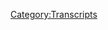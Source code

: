 {{DEFAULTSORT:
    #_TRANSCRIPT_0470:ShadowGate
}}{{Transcript
    | title         = [[470: ShadowGate]]
    | caption       = [https://knowledgefight.libsyn.com/470-shadowgate Listen to this episode on Libsyn]
    | episodeNumber = [[470: ShadowGate|470]]
    | length        = 03:27:25
}}

{{MessageBox
    | header     = Warning: Bot Generated Content
    | text       = This transcript was automatically generated by transcription software and likely contains many mistakes and misattributions. Please check the audio for definitive quotes, attribution, and context.
    | image      = N3yvass4myg91.webp
    | imagewidth = 50px
    | id         = warning
}}

{{TranscriptBlock
    | name      = Unknown Speaker
    | timestamp = 00:00:00.000
    | text      = N-N-N-N-N-N-N-N-Knowledge Fight
}}

{{TranscriptBlock
    | name      = Unknown Speaker
    | timestamp = 00:00:12.880
    | text      = Damn, Ed, Jordan, I am SWEATING
}}

{{TranscriptBlock
    | name      = Unknown Speaker
    | timestamp = 00:00:19.199
    | text      = knowledgefight.com, it's time to pray
}}

{{TranscriptBlock
    | name      = Unknown Speaker
    | timestamp = 00:00:21.519
    | text      = I have great respect for knowledgefight
}}

{{TranscriptBlock
    | name      = Unknown Speaker
    | timestamp = 00:00:24.000
    | text      = knowledgefight
}}

{{TranscriptBlock
    | name      = Unknown Speaker
    | timestamp = 00:00:25.039
    | text      = I'm sick of them posing as if they're the good guys, saying we are the bad guys
}}

{{TranscriptBlock
    | name      = Unknown Speaker
    | timestamp = 00:00:28.879
    | text      = knowledgefight
}}

{{TranscriptBlock
    | name      = Unknown Speaker
    | timestamp = 00:00:29.920
    | text      = Dan and Jordan
}}

{{TranscriptBlock
    | name      = Unknown Speaker
    | timestamp = 00:00:31.039
    | text      = knowledgefight
}}

{{TranscriptBlock
    | name      = Unknown Speaker
    | timestamp = 00:00:34.880
    | text      = Need, I need money
}}

{{TranscriptBlock
    | name      = Unknown Speaker
    | timestamp = 00:00:39.280
    | text      = Andy and Kansas
}}

{{TranscriptBlock
    | name      = Unknown Speaker
    | timestamp = 00:00:42.159
    | text      = Stop it
}}

{{TranscriptBlock
    | name      = Unknown Speaker
    | timestamp = 00:00:42.719
    | text      = Andy and K-Andy and Kansas
}}

{{TranscriptBlock
    | name      = Unknown Speaker
    | timestamp = 00:00:46.079
    | text      = It's time to pray
}}

{{TranscriptBlock
    | name      = Unknown Speaker
    | timestamp = 00:00:47.039
    | text      = Andy and Kansas, you're on the air, thanks for holding
}}

{{TranscriptBlock
    | name      = Unknown Speaker
    | timestamp = 00:00:49.280
    | text      = Hello Alex, I'm a first time caller, I'm a huge fan
}}

{{TranscriptBlock
    | name      = Unknown Speaker
    | timestamp = 00:00:51.679
    | text      = I love your work
}}

{{TranscriptBlock
    | name      = Unknown Speaker
    | timestamp = 00:00:52.880
    | text      = knowledgefight
}}

{{TranscriptBlock
    | name      = Unknown Speaker
    | timestamp = 00:00:55.600
    | text      = knowledgefight.com
}}

{{TranscriptBlock
    | name      = Unknown Speaker
    | timestamp = 00:00:56.799
    | text      = knowledgefight.com
}}

{{TranscriptBlock
    | name      = Unknown Speaker
    | timestamp = 00:00:58.000
    | text      = I love you
}}

{{TranscriptBlock
    | name      = Unknown Speaker
    | timestamp = 00:00:59.359
    | text      = Hey everybody, welcome back to knowledgefight, I'm Dan
}}

{{TranscriptBlock
    | name      = Unknown Speaker
    | timestamp = 00:01:01.359
    | text      = I'm Jordan
}}

{{TranscriptBlock
    | name      = Unknown Speaker
    | timestamp = 00:01:01.840
    | text      = We're a couple dudes, I can sit around, drink novelty beverages, and talk a little bit about Alex Jones
}}

{{TranscriptBlock
    | name      = Unknown Speaker
    | timestamp = 00:01:06.000
    | text      = Oh indeed we are, Dan
}}

{{TranscriptBlock
    | name      = Unknown Speaker
    | timestamp = 00:01:07.280
    | text      = Jordan
}}

{{TranscriptBlock
    | name      = Unknown Speaker
    | timestamp = 00:01:07.840
    | text      = Dan
}}

{{TranscriptBlock
    | name      = Unknown Speaker
    | timestamp = 00:01:08.319
    | text      = Jordan
}}

{{TranscriptBlock
    | name      = Unknown Speaker
    | timestamp = 00:01:08.879
    | text      = Quick question for you
}}

{{TranscriptBlock
    | name      = Unknown Speaker
    | timestamp = 00:01:09.599
    | text      = What's up?
}}

{{TranscriptBlock
    | name      = Unknown Speaker
    | timestamp = 00:01:10.560
    | text      = What's your bright spot today?
}}

{{TranscriptBlock
    | name      = Unknown Speaker
    | timestamp = 00:01:11.519
    | text      = Well, Jordan, today
}}

{{TranscriptBlock
    | name      = Unknown Speaker
    | timestamp = 00:01:12.640
    | text      = Yes sir
}}

{{TranscriptBlock
    | name      = Unknown Speaker
    | timestamp = 00:01:13.200
    | text      = Actually, my bright spot comes in the form of a riddle
}}

{{TranscriptBlock
    | name      = Unknown Speaker
    | timestamp = 00:01:16.560
    | text      = No, just not
}}

{{TranscriptBlock
    | name      = Unknown Speaker
    | timestamp = 00:01:18.159
    | text      = 30 white horses on a red hill
}}

{{TranscriptBlock
    | name      = Unknown Speaker
    | timestamp = 00:01:20.000
    | text      = No, it comes in the form of something, a segment that we had in the past at my old apartment
}}

{{TranscriptBlock
    | name      = Unknown Speaker
    | timestamp = 00:01:26.560
    | text      = but has sort of fallen by the wayside, is a plant watching
}}

{{TranscriptBlock
    | name      = Unknown Speaker
    | timestamp = 00:01:29.359
    | text      = Yes
}}

{{TranscriptBlock
    | name      = Unknown Speaker
    | timestamp = 00:01:29.760
    | text      = I'm changing the name to plant watching
}}

{{TranscriptBlock
    | name      = Unknown Speaker
    | timestamp = 00:01:31.280
    | text      = Plant watching
}}

{{TranscriptBlock
    | name      = Unknown Speaker
    | timestamp = 00:01:32.719
    | text      = Well now that they're moving in real time
}}

{{TranscriptBlock
    | name      = Unknown Speaker
    | timestamp = 00:01:34.640
    | text      = Yes
}}

{{TranscriptBlock
    | name      = Unknown Speaker
    | timestamp = 00:01:34.959
    | text      = You are existing in the plant watching
}}

{{TranscriptBlock
    | name      = Unknown Speaker
    | timestamp = 00:01:36.159
    | text      = You do need to pay attention to them
}}

{{TranscriptBlock
    | name      = Unknown Speaker
    | timestamp = 00:01:37.040
    | text      = Yeah, absolutely
}}

{{TranscriptBlock
    | name      = Unknown Speaker
    | timestamp = 00:01:37.840
    | text      = Um, I have not given an update on plants in a while
}}

{{TranscriptBlock
    | name      = Unknown Speaker
    | timestamp = 00:01:40.719
    | text      = I've planted all sorts of things in my apartment, my new apartment
}}

{{TranscriptBlock
    | name      = Unknown Speaker
    | timestamp = 00:01:44.319
    | text      = I've got a number of peppers and I've failed on quinoa really badly
}}

{{TranscriptBlock
    | name      = Unknown Speaker
    | timestamp = 00:01:48.480
    | text      = Trying round two on quinoa right now, seeds germinating
}}

{{TranscriptBlock
    | name      = Unknown Speaker
    | timestamp = 00:01:52.079
    | text      = He's going well
}}

{{TranscriptBlock
    | name      = Unknown Speaker
    | timestamp = 00:01:53.439
    | text      = He's going great
}}

{{TranscriptBlock
    | name      = Unknown Speaker
    | timestamp = 00:01:54.239
    | text      = But the bright spot, Jordan, is my cucumbers that I'm growing have begun to flower
}}

{{TranscriptBlock
    | name      = Unknown Speaker
    | timestamp = 00:02:00.959
    | text      = and it's one of the most exciting things
}}

{{TranscriptBlock
    | name      = Unknown Speaker
    | timestamp = 00:02:02.640
    | text      = I know
}}

{{TranscriptBlock
    | name      = Unknown Speaker
    | timestamp = 00:02:04.799
    | text      = I can't say enough like how wild it was to come in here and look and see like
}}

{{TranscriptBlock
    | name      = Unknown Speaker
    | timestamp = 00:02:10.159
    | text      = there's a yellow burst of flower coming out of this thing that I made from a seed
}}

{{TranscriptBlock
    | name      = Unknown Speaker
    | timestamp = 00:02:14.479
    | text      = Yeah
}}

{{TranscriptBlock
    | name      = Unknown Speaker
    | timestamp = 00:02:14.879
    | text      = It's very exciting
}}

{{TranscriptBlock
    | name      = Unknown Speaker
    | timestamp = 00:02:15.840
    | text      = I'm really pumped to see the fruits
}}

{{TranscriptBlock
    | name      = Unknown Speaker
    | timestamp = 00:02:20.319
    | text      = Yeah, it's a little trippy in a way
}}

{{TranscriptBlock
    | name      = Unknown Speaker
    | timestamp = 00:02:22.000
    | text      = Yeah, yeah
}}

{{TranscriptBlock
    | name      = Unknown Speaker
    | timestamp = 00:02:22.719
    | text      = Yeah, here we are in the middle of an apartment in Chicago
}}

{{TranscriptBlock
    | name      = Unknown Speaker
    | timestamp = 00:02:25.919
    | text      = I just got a little pot of dirt that I put a seed in
}}

{{TranscriptBlock
    | name      = Unknown Speaker
    | timestamp = 00:02:27.759
    | text      = and now it's got a weird yellow flower growing off it
}}

{{TranscriptBlock
    | name      = Unknown Speaker
    | timestamp = 00:02:30.000
    | text      = Yeah, absolutely
}}

{{TranscriptBlock
    | name      = Unknown Speaker
    | timestamp = 00:02:30.560
    | text      = Yeah, it's nuts
}}

{{TranscriptBlock
    | name      = Unknown Speaker
    | timestamp = 00:02:31.360
    | text      = Yeah, for two dudes who are probably never going to have children
}}

{{TranscriptBlock
    | name      = Unknown Speaker
    | timestamp = 00:02:34.000
    | text      = No
}}

{{TranscriptBlock
    | name      = Unknown Speaker
    | timestamp = 00:02:34.560
    | text      = This is about as close as we're gonna get
}}

{{TranscriptBlock
    | name      = Unknown Speaker
    | timestamp = 00:02:36.080
    | text      = I'm gonna have to
}}

{{TranscriptBlock
    | name      = Unknown Speaker
    | timestamp = 00:02:36.719
    | text      = I told you I'm gonna have to pollinate them
}}

{{TranscriptBlock
    | name      = Unknown Speaker
    | timestamp = 00:02:38.080
    | text      = Yeah
}}

{{TranscriptBlock
    | name      = Unknown Speaker
    | timestamp = 00:02:38.240
    | text      = So it's going to essentially be me
}}

{{TranscriptBlock
    | name      = Unknown Speaker
    | timestamp = 00:02:40.960
    | text      = You're gonna fuck a flower
}}

{{TranscriptBlock
    | name      = Unknown Speaker
    | timestamp = 00:02:41.919
    | text      = Cucumber husbandry
}}

{{TranscriptBlock
    | name      = Unknown Speaker
    | timestamp = 00:02:43.759
    | text      = Something or other
}}

{{TranscriptBlock
    | name      = Unknown Speaker
    | timestamp = 00:02:45.280
    | text      = Yeah, it's wild
}}

{{TranscriptBlock
    | name      = Unknown Speaker
    | timestamp = 00:02:47.360
    | text      = I spent a long time the other night watching videos about cucumber
}}

{{TranscriptBlock
    | name      = Unknown Speaker
    | timestamp = 00:02:53.199
    | text      = Yeah
}}

{{TranscriptBlock
    | name      = Unknown Speaker
    | timestamp = 00:02:53.680
    | text      = I'm like, okay, all right, I can't fuck this up now
}}

{{TranscriptBlock
    | name      = Unknown Speaker
    | timestamp = 00:02:57.520
    | text      = I've got one on the hook
}}

{{TranscriptBlock
    | name      = Unknown Speaker
    | timestamp = 00:02:59.439
    | text      = And so I think I have a pretty good head on my shoulders about what needs to be done
}}

{{TranscriptBlock
    | name      = Unknown Speaker
    | timestamp = 00:03:02.159
    | text      = to make sure I get some cucumbers out of that
}}

{{TranscriptBlock
    | name      = Unknown Speaker
    | timestamp = 00:03:04.560
    | text      = Make some pickles
}}

{{TranscriptBlock
    | name      = Unknown Speaker
    | timestamp = 00:03:05.680
    | text      = Great
}}

{{TranscriptBlock
    | name      = Unknown Speaker
    | timestamp = 00:03:06.080
    | text      = Everything's gonna be fantastic
}}

{{TranscriptBlock
    | name      = Unknown Speaker
    | timestamp = 00:03:08.159
    | text      = My green thumb is back after the utter failure that we've not fully talked about
}}

{{TranscriptBlock
    | name      = Unknown Speaker
    | timestamp = 00:03:12.879
    | text      = about my quinoa crop
}}

{{TranscriptBlock
    | name      = Unknown Speaker
    | timestamp = 00:03:14.639
    | text      = We don't need to worry about it
}}

{{TranscriptBlock
    | name      = Unknown Speaker
    | timestamp = 00:03:15.520
    | text      = My quinoa crop
}}

{{TranscriptBlock
    | name      = Unknown Speaker
    | timestamp = 00:03:16.400
    | text      = Look, what did you expect, 100%?
}}

{{TranscriptBlock
    | name      = Unknown Speaker
    | timestamp = 00:03:20.080
    | text      = You're at like 80% of everything that you've planted has worked?
}}

{{TranscriptBlock
    | name      = Unknown Speaker
    | timestamp = 00:03:23.680
    | text      = Some of the stuff that's working isn't working as well as I'd like
}}

{{TranscriptBlock
    | name      = Unknown Speaker
    | timestamp = 00:03:26.639
    | text      = Like there's a couple of flowers that I've planted that are not going great
}}

{{TranscriptBlock
    | name      = Unknown Speaker
    | timestamp = 00:03:30.400
    | text      = But a lot of it has to do with things having differential sun needs
}}

{{TranscriptBlock
    | name      = Unknown Speaker
    | timestamp = 00:03:34.560
    | text      = So I'm trying to accommodate that now with some actual lights
}}

{{TranscriptBlock
    | name      = Unknown Speaker
    | timestamp = 00:03:38.000
    | text      = as opposed to relying mostly on sunlight
}}

{{TranscriptBlock
    | name      = Unknown Speaker
    | timestamp = 00:03:40.080
    | text      = Well, you're still an amateur grower
}}

{{TranscriptBlock
    | name      = Unknown Speaker
    | timestamp = 00:03:41.680
    | text      = True
}}

{{TranscriptBlock
    | name      = Unknown Speaker
    | timestamp = 00:03:42.080
    | text      = It's not like you've been doing this for 20 years
}}

{{TranscriptBlock
    | name      = Unknown Speaker
    | timestamp = 00:03:44.560
    | text      = No, but I'm seeing some positive signs and I'm really excited about it
}}

{{TranscriptBlock
    | name      = Unknown Speaker
    | timestamp = 00:03:47.759
    | text      = So look forward to me talking a bunch more about that
}}

{{TranscriptBlock
    | name      = Unknown Speaker
    | timestamp = 00:03:51.120
    | text      = I will
}}

{{TranscriptBlock
    | name      = Unknown Speaker
    | timestamp = 00:03:51.680
    | text      = How about you, Jordan?
}}

{{TranscriptBlock
    | name      = Unknown Speaker
    | timestamp = 00:03:53.520
    | text      = My bright spot is my aunt's memorial was yesterday
}}

{{TranscriptBlock
    | name      = Unknown Speaker
    | timestamp = 00:03:58.240
    | text      = Right
}}

{{TranscriptBlock
    | name      = Unknown Speaker
    | timestamp = 00:03:59.280
    | text      = And I woke up and had like a really terrible feeling in my gut
}}

{{TranscriptBlock
    | name      = Unknown Speaker
    | timestamp = 00:04:05.199
    | text      = Well, because you had a memorial to go to
}}

{{TranscriptBlock
    | name      = Unknown Speaker
    | timestamp = 00:04:07.599
    | text      = Because I couldn't remember what time the memorial was
}}

{{TranscriptBlock
    | name      = Unknown Speaker
    | timestamp = 00:04:10.879
    | text      = Oh no
}}

{{TranscriptBlock
    | name      = Unknown Speaker
    | timestamp = 00:04:11.680
    | text      = And I realized that I had transposed the numbers with a different appointment that I had
}}

{{TranscriptBlock
    | name      = Unknown Speaker
    | timestamp = 00:04:17.040
    | text      = So it was
}}

{{TranscriptBlock
    | name      = Unknown Speaker
    | timestamp = 00:04:17.839
    | text      = Oh no, it's not at 3 a.m.
}}

{{TranscriptBlock
    | name      = Unknown Speaker
    | timestamp = 00:04:19.839
    | text      = It's at noon, not 11
}}

{{TranscriptBlock
    | name      = Unknown Speaker
    | timestamp = 00:04:22.000
    | text      = So I freaked out
}}

{{TranscriptBlock
    | name      = Unknown Speaker
    | timestamp = 00:04:23.040
    | text      = Well, that's not too bad
}}

{{TranscriptBlock
    | name      = Unknown Speaker
    | timestamp = 00:04:23.920
    | text      = No, it's not too bad
}}

{{TranscriptBlock
    | name      = Unknown Speaker
    | timestamp = 00:04:24.800
    | text      = That's better than the reverse
}}

{{TranscriptBlock
    | name      = Unknown Speaker
    | timestamp = 00:04:26.079
    | text      = It was a three and a half hour drive to get there
}}

{{TranscriptBlock
    | name      = Unknown Speaker
    | timestamp = 00:04:28.560
    | text      = It's better than thinking it was later than it actually is
}}

{{TranscriptBlock
    | name      = Unknown Speaker
    | timestamp = 00:04:31.680
    | text      = You know what I mean?
}}

{{TranscriptBlock
    | name      = Unknown Speaker
    | timestamp = 00:04:32.319
    | text      = Right, right, right, right
}}

{{TranscriptBlock
    | name      = Unknown Speaker
    | timestamp = 00:04:33.439
    | text      = Because then you show up late and miss it
}}

{{TranscriptBlock
    | name      = Unknown Speaker
    | timestamp = 00:04:35.439
    | text      = It was later than it actually was
}}

{{TranscriptBlock
    | name      = Unknown Speaker
    | timestamp = 00:04:36.480
    | text      = Oh, I think you said it wrong then
}}

{{TranscriptBlock
    | name      = Unknown Speaker
    | timestamp = 00:04:37.600
    | text      = Did I say it wrong?
}}

{{TranscriptBlock
    | name      = Unknown Speaker
    | timestamp = 00:04:38.560
    | text      = I thought it was at 12 and it was at 11
}}

{{TranscriptBlock
    | name      = Unknown Speaker
    | timestamp = 00:04:40.879
    | text      = Maybe I woke up late
}}

{{TranscriptBlock
    | name      = Unknown Speaker
    | timestamp = 00:04:42.399
    | text      = Maybe I heard you wrong
}}

{{TranscriptBlock
    | name      = Unknown Speaker
    | timestamp = 00:04:43.360
    | text      = See how easy it is to transpose times?
}}

{{TranscriptBlock
    | name      = Unknown Speaker
    | timestamp = 00:04:45.360
    | text      = Yeah, yeah
}}

{{TranscriptBlock
    | name      = Unknown Speaker
    | timestamp = 00:04:45.839
    | text      = It's very difficult
}}

{{TranscriptBlock
    | name      = Unknown Speaker
    | timestamp = 00:04:46.399
    | text      = You just made a case in point of that
}}

{{TranscriptBlock
    | name      = Unknown Speaker
    | timestamp = 00:04:48.480
    | text      = And I think you also accidentally highlighted a thing that is true for both of us
}}

{{TranscriptBlock
    | name      = Unknown Speaker
    | timestamp = 00:04:52.000
    | text      = And that is we are sleepy
}}

{{TranscriptBlock
    | name      = Unknown Speaker
    | timestamp = 00:04:53.759
    | text      = Not good
}}

{{TranscriptBlock
    | name      = Unknown Speaker
    | timestamp = 00:04:55.759
    | text      = We are recording this for different reasons on very little sleep
}}

{{TranscriptBlock
    | name      = Unknown Speaker
    | timestamp = 00:05:00.560
    | text      = You because of your aunt's memorial
}}

{{TranscriptBlock
    | name      = Unknown Speaker
    | timestamp = 00:05:02.639
    | text      = And me because of what we're going to talk about
}}

{{TranscriptBlock
    | name      = Unknown Speaker
    | timestamp = 00:05:05.920
    | text      = So yeah, so I wound up getting there a half hour late
}}

{{TranscriptBlock
    | name      = Unknown Speaker
    | timestamp = 00:05:09.199
    | text      = My dad managed to get them to push it back so it could be there for the whole thing
}}

{{TranscriptBlock
    | name      = Unknown Speaker
    | timestamp = 00:05:14.000
    | text      = So it was like a comedy show
}}

{{TranscriptBlock
    | name      = Unknown Speaker
    | timestamp = 00:05:15.439
    | text      = Yeah, because I would never have forgiven myself
}}

{{TranscriptBlock
    | name      = Unknown Speaker
    | timestamp = 00:05:17.519
    | text      = Gotta hold
}}

{{TranscriptBlock
    | name      = Unknown Speaker
    | timestamp = 00:05:18.399
    | text      = Not a chance
}}

{{TranscriptBlock
    | name      = Unknown Speaker
    | timestamp = 00:05:19.040
    | text      = So that was really, you know, it's a bright spot to get to my aunt's memorial
}}

{{TranscriptBlock
    | name      = Unknown Speaker
    | timestamp = 00:05:24.639
    | text      = But sure
}}

{{TranscriptBlock
    | name      = Unknown Speaker
    | timestamp = 00:05:25.360
    | text      = You know, it's a bright spot
}}

{{TranscriptBlock
    | name      = Unknown Speaker
    | timestamp = 00:05:27.600
    | text      = Yeah
}}

{{TranscriptBlock
    | name      = Unknown Speaker
    | timestamp = 00:05:27.839
    | text      = What are you going to do?
}}

{{TranscriptBlock
    | name      = Unknown Speaker
    | timestamp = 00:05:28.800
    | text      = Hey, I mean like
}}

{{TranscriptBlock
    | name      = Unknown Speaker
    | timestamp = 00:05:29.519
    | text      = It's bittersweet
}}

{{TranscriptBlock
    | name      = Unknown Speaker
    | timestamp = 00:05:30.720
    | text      = I don't even know if that needs to be better
}}

{{TranscriptBlock
    | name      = Unknown Speaker
    | timestamp = 00:05:32.160
    | text      = I mean, well, I mean
}}

{{TranscriptBlock
    | name      = Unknown Speaker
    | timestamp = 00:05:33.120
    | text      = Yeah, a little
}}

{{TranscriptBlock
    | name      = Unknown Speaker
    | timestamp = 00:05:33.920
    | text      = I mean, it is a memorial
}}

{{TranscriptBlock
    | name      = Unknown Speaker
    | timestamp = 00:05:35.199
    | text      = But you being late, I don't think needs to be a better part of it
}}

{{TranscriptBlock
    | name      = Unknown Speaker
    | timestamp = 00:05:37.920
    | text      = No, no, it's not bad
}}

{{TranscriptBlock
    | name      = Unknown Speaker
    | timestamp = 00:05:38.800
    | text      = Well, it all worked out
}}

{{TranscriptBlock
    | name      = Unknown Speaker
    | timestamp = 00:05:39.759
    | text      = I know that I speak for the audience when I say our hearts are with you
}}

{{TranscriptBlock
    | name      = Unknown Speaker
    | timestamp = 00:05:43.839
    | text      = In the trying time that you've been through in the last couple of weeks
}}

{{TranscriptBlock
    | name      = Unknown Speaker
    | timestamp = 00:05:47.040
    | text      = Yeah, it was rough
}}

{{TranscriptBlock
    | name      = Unknown Speaker
    | timestamp = 00:05:48.639
    | text      = And I hope that as soon as we get done with this, you are able to take a nap
}}

{{TranscriptBlock
    | name      = Unknown Speaker
    | timestamp = 00:05:52.639
    | text      = I would love to
}}

{{TranscriptBlock
    | name      = Unknown Speaker
    | timestamp = 00:05:53.279
    | text      = And go to bed
}}

{{TranscriptBlock
    | name      = Unknown Speaker
    | timestamp = 00:05:54.079
    | text      = I would love to go to bed
}}

{{TranscriptBlock
    | name      = Unknown Speaker
    | timestamp = 00:05:56.319
    | text      = It's in your Twitter handle
}}

{{TranscriptBlock
    | name      = Unknown Speaker
    | timestamp = 00:05:57.360
    | text      = Yeah, that's it
}}

{{TranscriptBlock
    | name      = Unknown Speaker
    | timestamp = 00:05:58.399
    | text      = Oh shit, that's where it came from
}}

{{TranscriptBlock
    | name      = Unknown Speaker
    | timestamp = 00:06:00.160
    | text      = That's why you're sleepy
}}

{{TranscriptBlock
    | name      = Unknown Speaker
    | timestamp = 00:06:01.040
    | text      = That is why
}}

{{TranscriptBlock
    | name      = Unknown Speaker
    | timestamp = 00:06:02.079
    | text      = Jordan, today we had an interesting episode to go over
}}

{{TranscriptBlock
    | name      = Unknown Speaker
    | timestamp = 00:06:04.639
    | text      = Yes, sir
}}

{{TranscriptBlock
    | name      = Unknown Speaker
    | timestamp = 00:06:06.079
    | text      = I don't know how to put this
}}

{{TranscriptBlock
    | name      = Unknown Speaker
    | timestamp = 00:06:06.959
    | text      = This, it's not an episode of Alex Jones' show
}}

{{TranscriptBlock
    | name      = Unknown Speaker
    | timestamp = 00:06:09.839
    | text      = But
}}

{{TranscriptBlock
    | name      = Unknown Speaker
    | timestamp = 00:06:10.240
    | text      = Okay
}}

{{TranscriptBlock
    | name      = Unknown Speaker
    | timestamp = 00:06:10.800
    | text      = We will get to the specifics on that here in a second
}}

{{TranscriptBlock
    | name      = Unknown Speaker
    | timestamp = 00:06:13.199
    | text      = But before we do, we'll take a little moment to say thank you to some folks who have made this possible
}}

{{TranscriptBlock
    | name      = Unknown Speaker
    | timestamp = 00:06:17.120
    | text      = And are really, you know, everyone who supports the show
}}

{{TranscriptBlock
    | name      = Unknown Speaker
    | timestamp = 00:06:20.639
    | text      = And I should say people who have supported the show and have had to, you know, erase their donations
}}

{{TranscriptBlock
    | name      = Unknown Speaker
    | timestamp = 00:06:26.720
    | text      = And people who have sent me messages who say, you know, I want to but I can't
}}

{{TranscriptBlock
    | name      = Unknown Speaker
    | timestamp = 00:06:30.079
    | text      = Of course
}}

{{TranscriptBlock
    | name      = Unknown Speaker
    | timestamp = 00:06:30.399
    | text      = I consider all of you in this same group
}}

{{TranscriptBlock
    | name      = Unknown Speaker
    | timestamp = 00:06:32.240
    | text      = And I consider this group of wonks
}}

{{TranscriptBlock
    | name      = Unknown Speaker
    | timestamp = 00:06:33.839
    | text      = So we're going to give a shout out to a microcosm of that
}}

{{TranscriptBlock
    | name      = Unknown Speaker
    | timestamp = 00:06:36.480
    | text      = That allowed me to power through to get this episode done today
}}

{{TranscriptBlock
    | name      = Unknown Speaker
    | timestamp = 00:06:41.040
    | text      = Where, under other circumstances, I might have thrown my headphones across the room and said
}}

{{TranscriptBlock
    | name      = Unknown Speaker
    | timestamp = 00:06:47.040
    | text      = Fuck this
}}

{{TranscriptBlock
    | name      = Unknown Speaker
    | timestamp = 00:06:48.399
    | text      = This bullshit is unsustainable
}}

{{TranscriptBlock
    | name      = Unknown Speaker
    | timestamp = 00:06:50.800
    | text      = This is a, this is a spirit bomb situation
}}

{{TranscriptBlock
    | name      = Unknown Speaker
    | timestamp = 00:06:53.680
    | text      = Sure
}}

{{TranscriptBlock
    | name      = Unknown Speaker
    | timestamp = 00:06:54.160
    | text      = The love of all came to you as power
}}

{{TranscriptBlock
    | name      = Unknown Speaker
    | timestamp = 00:06:57.040
    | text      = I think in my sleep deprived state, that is what I would like to express
}}

{{TranscriptBlock
    | name      = Unknown Speaker
    | timestamp = 00:07:00.639
    | text      = Yeah, I like it
}}

{{TranscriptBlock
    | name      = Unknown Speaker
    | timestamp = 00:07:01.360
    | text      = So first, Mark S, thank you so much
}}

{{TranscriptBlock
    | name      = Unknown Speaker
    | timestamp = 00:07:02.959
    | text      = You are now a policy wonk
}}

{{TranscriptBlock
    | name      = Unknown Speaker
    | timestamp = 00:07:04.000
    | text      = I'm a policy wonk
}}

{{TranscriptBlock
    | name      = Unknown Speaker
    | timestamp = 00:07:05.040
    | text      = Thanks Mark
}}

{{TranscriptBlock
    | name      = Unknown Speaker
    | timestamp = 00:07:05.600
    | text      = Thank you Mark
}}

{{TranscriptBlock
    | name      = Unknown Speaker
    | timestamp = 00:07:06.079
    | text      = Next, Elliot S, probably not related
}}

{{TranscriptBlock
    | name      = Unknown Speaker
    | timestamp = 00:07:08.079
    | text      = Thank you so much, you are now a policy wonk
}}

{{TranscriptBlock
    | name      = Unknown Speaker
    | timestamp = 00:07:09.519
    | text      = I'm a policy wonk
}}

{{TranscriptBlock
    | name      = Unknown Speaker
    | timestamp = 00:07:10.560
    | text      = Thank you Elliot
}}

{{TranscriptBlock
    | name      = Unknown Speaker
    | timestamp = 00:07:11.360
    | text      = Thank you
}}

{{TranscriptBlock
    | name      = Unknown Speaker
    | timestamp = 00:07:11.839
    | text      = Next, Antique Christ, thank you so much
}}

{{TranscriptBlock
    | name      = Unknown Speaker
    | timestamp = 00:07:13.920
    | text      = You are now a policy wonk
}}

{{TranscriptBlock
    | name      = Unknown Speaker
    | timestamp = 00:07:14.879
    | text      = I'm a policy wonk
}}

{{TranscriptBlock
    | name      = Unknown Speaker
    | timestamp = 00:07:15.839
    | text      = Thank you very much, Antique Christ
}}

{{TranscriptBlock
    | name      = Unknown Speaker
    | timestamp = 00:07:17.680
    | text      = I think that means more than 20 years old
}}

{{TranscriptBlock
    | name      = Unknown Speaker
    | timestamp = 00:07:19.199
    | text      = Ah
}}

{{TranscriptBlock
    | name      = Unknown Speaker
    | timestamp = 00:07:19.839
    | text      = Right, 25
}}

{{TranscriptBlock
    | name      = Unknown Speaker
    | timestamp = 00:07:20.639
    | text      = It depends on, are we talking about music?
}}

{{TranscriptBlock
    | name      = Unknown Speaker
    | timestamp = 00:07:22.319
    | text      = I'm talking about an armoire
}}

{{TranscriptBlock
    | name      = Unknown Speaker
    | timestamp = 00:07:23.439
    | text      = It's an oldies
}}

{{TranscriptBlock
    | name      = Unknown Speaker
    | timestamp = 00:07:24.879
    | text      = Next, Sean F, thank you so much
}}

{{TranscriptBlock
    | name      = Unknown Speaker
    | timestamp = 00:07:26.720
    | text      = You are now a policy wonk
}}

{{TranscriptBlock
    | name      = Unknown Speaker
    | timestamp = 00:07:27.680
    | text      = I'm a policy wonk
}}

{{TranscriptBlock
    | name      = Unknown Speaker
    | timestamp = 00:07:28.639
    | text      = Thanks Sean
}}

{{TranscriptBlock
    | name      = Unknown Speaker
    | timestamp = 00:07:29.680
    | text      = Next, Timothy Fake Fake Fake V
}}

{{TranscriptBlock
    | name      = Unknown Speaker
    | timestamp = 00:07:32.800
    | text      = Thank you so much, you are now a policy wonk
}}

{{TranscriptBlock
    | name      = Unknown Speaker
    | timestamp = 00:07:34.240
    | text      = I'm a policy wonk
}}

{{TranscriptBlock
    | name      = Unknown Speaker
    | timestamp = 00:07:35.199
    | text      = Thank you, Tim
}}

{{TranscriptBlock
    | name      = Unknown Speaker
    | timestamp = 00:07:37.439
    | text      = Next, Fast Blit, thank you so much
}}

{{TranscriptBlock
    | name      = Unknown Speaker
    | timestamp = 00:07:39.519
    | text      = You are now a policy wonk
}}

{{TranscriptBlock
    | name      = Unknown Speaker
    | timestamp = 00:07:40.560
    | text      = I'm a policy wonk
}}

{{TranscriptBlock
    | name      = Unknown Speaker
    | timestamp = 00:07:41.439
    | text      = Thank you very much
}}

{{TranscriptBlock
    | name      = Unknown Speaker
    | timestamp = 00:07:42.560
    | text      = And Jackie, thank you so much
}}

{{TranscriptBlock
    | name      = Unknown Speaker
    | timestamp = 00:07:44.240
    | text      = You are now a policy wonk
}}

{{TranscriptBlock
    | name      = Unknown Speaker
    | timestamp = 00:07:45.199
    | text      = I'm a policy wonk
}}

{{TranscriptBlock
    | name      = Unknown Speaker
    | timestamp = 00:07:46.240
    | text      = Thanks Jackie
}}

{{TranscriptBlock
    | name      = Unknown Speaker
    | timestamp = 00:07:46.879
    | text      = It's not Jack-ay though, unfortunately
}}

{{TranscriptBlock
    | name      = Unknown Speaker
    | timestamp = 00:07:48.879
    | text      = Ah
}}

{{TranscriptBlock
    | name      = Unknown Speaker
    | timestamp = 00:07:49.439
    | text      = She is awesome
}}

{{TranscriptBlock
    | name      = Unknown Speaker
    | timestamp = 00:07:50.160
    | text      = Ah
}}

{{TranscriptBlock
    | name      = Unknown Speaker
    | timestamp = 00:07:50.879
    | text      = Then finally I'd like to give a shout out to a couple of people who donated on an elevated level
}}

{{TranscriptBlock
    | name      = Unknown Speaker
    | timestamp = 00:07:53.600
    | text      = We appreciate that very much
}}

{{TranscriptBlock
    | name      = Unknown Speaker
    | timestamp = 00:07:54.639
    | text      = So Mike C, thank you so much
}}

{{TranscriptBlock
    | name      = Unknown Speaker
    | timestamp = 00:07:56.079
    | text      = You are now a technocrat
}}

{{TranscriptBlock
    | name      = Unknown Speaker
    | timestamp = 00:07:57.120
    | text      = And Rebecca E, thank you so much
}}

{{TranscriptBlock
    | name      = Unknown Speaker
    | timestamp = 00:07:59.120
    | text      = You are now a technocrat
}}

{{TranscriptBlock
    | name      = Unknown Speaker
    | timestamp = 00:08:00.319
    | text      = I'm a policy wonk
}}

{{TranscriptBlock
    | name      = Unknown Speaker
    | timestamp = 00:08:01.519
    | text      = Crikey mate, that's fantastic
}}

{{TranscriptBlock
    | name      = Unknown Speaker
    | timestamp = 00:08:03.279
    | text      = Have yourself a brew
}}

{{TranscriptBlock
    | name      = Unknown Speaker
    | timestamp = 00:08:04.560
    | text      = How's your 401k doing, bro?
}}

{{TranscriptBlock
    | name      = Unknown Speaker
    | timestamp = 00:08:06.000
    | text      = All right, we gotta go full tilt boogie on this Watson, all right?
}}

{{TranscriptBlock
    | name      = Unknown Speaker
    | timestamp = 00:08:08.800
    | text      = Let's just get down to business
}}

{{TranscriptBlock
    | name      = Unknown Speaker
    | timestamp = 00:08:10.079
    | text      = We ain't making that money off that heroin
}}

{{TranscriptBlock
    | name      = Unknown Speaker
    | timestamp = 00:08:12.160
    | text      = Why you pimps so good?
}}

{{TranscriptBlock
    | name      = Unknown Speaker
    | timestamp = 00:08:14.160
    | text      = My neck is freakishly large
}}

{{TranscriptBlock
    | name      = Unknown Speaker
    | timestamp = 00:08:15.839
    | text      = I declare info war on you
}}

{{TranscriptBlock
    | name      = Unknown Speaker
    | timestamp = 00:08:18.639
    | text      = Thank you so much, Mike
}}

{{TranscriptBlock
    | name      = Unknown Speaker
    | timestamp = 00:08:19.759
    | text      = And thank you so much, Rebecca
}}

{{TranscriptBlock
    | name      = Unknown Speaker
    | timestamp = 00:08:20.959
    | text      = Yes, thank you very much to the both of you
}}

{{TranscriptBlock
    | name      = Unknown Speaker
    | timestamp = 00:08:22.560
    | text      = If you're out there thinking, hey, I enjoyed the show, I'd like to support these gents
}}

{{TranscriptBlock
    | name      = Unknown Speaker
    | timestamp = 00:08:25.360
    | text      = You can do that by going to our website, knowledgefight.com
}}

{{TranscriptBlock
    | name      = Unknown Speaker
    | timestamp = 00:08:27.439
    | text      = Clicking the button says support the show
}}

{{TranscriptBlock
    | name      = Unknown Speaker
    | timestamp = 00:08:28.639
    | text      = Or you could take that generosity, put it on a pillow
}}

{{TranscriptBlock
    | name      = Unknown Speaker
    | timestamp = 00:08:31.120
    | text      = And take a nap over at a local charity in your area
}}

{{TranscriptBlock
    | name      = Unknown Speaker
    | timestamp = 00:08:34.720
    | text      = That one I feel like is a bit of a cop-out
}}

{{TranscriptBlock
    | name      = Unknown Speaker
    | timestamp = 00:08:36.559
    | text      = Well, to be fair, it's about the energy
}}

{{TranscriptBlock
    | name      = Unknown Speaker
    | timestamp = 00:08:38.879
    | text      = What either of us has left for extraneous issues right now
}}

{{TranscriptBlock
    | name      = Unknown Speaker
    | timestamp = 00:08:42.320
    | text      = That's fair
}}

{{TranscriptBlock
    | name      = Unknown Speaker
    | timestamp = 00:08:43.200
    | text      = Um, so before we get to the actual episode, Jordan
}}

{{TranscriptBlock
    | name      = Unknown Speaker
    | timestamp = 00:08:45.440
    | text      = We had to take a little look inside the old mailbag
}}

{{TranscriptBlock
    | name      = Unknown Speaker
    | timestamp = 00:08:47.840
    | text      = Oh, hey
}}

{{TranscriptBlock
    | name      = Unknown Speaker
    | timestamp = 00:08:48.480
    | text      = See ya out
}}

{{TranscriptBlock
    | name      = Unknown Speaker
    | timestamp = 00:08:49.440
    | text      = Yeah
}}

{{TranscriptBlock
    | name      = Unknown Speaker
    | timestamp = 00:08:50.720
    | text      = So, I mentioned on the last episode that we got a bit of a soda machine
}}

{{TranscriptBlock
    | name      = Unknown Speaker
    | timestamp = 00:08:55.840
    | text      = And there was not a note or a name along with it
}}

{{TranscriptBlock
    | name      = Unknown Speaker
    | timestamp = 00:08:58.399
    | text      = And I found out, once again, great audience
}}

{{TranscriptBlock
    | name      = Unknown Speaker
    | timestamp = 00:09:00.799
    | text      = A lot of people not taking credit falsely for gifts
}}

{{TranscriptBlock
    | name      = Unknown Speaker
    | timestamp = 00:09:05.200
    | text      = I do appreciate that
}}

{{TranscriptBlock
    | name      = Unknown Speaker
    | timestamp = 00:09:07.039
    | text      = But I got a message from Bex, or it could be Bex, I'm not entirely sure
}}

{{TranscriptBlock
    | name      = Unknown Speaker
    | timestamp = 00:09:10.799
    | text      = B-E-X
}}

{{TranscriptBlock
    | name      = Unknown Speaker
    | timestamp = 00:09:12.240
    | text      = I've known somebody who spelled their name that way
}}

{{TranscriptBlock
    | name      = Unknown Speaker
    | timestamp = 00:09:15.759
    | text      = That it was pronounced like an I
}}

{{TranscriptBlock
    | name      = Unknown Speaker
    | timestamp = 00:09:17.279
    | text      = Yeah
}}

{{TranscriptBlock
    | name      = Unknown Speaker
    | timestamp = 00:09:17.440
    | text      = I think it might be a British thing, I'm not entirely sure
}}

{{TranscriptBlock
    | name      = Unknown Speaker
    | timestamp = 00:09:19.840
    | text      = But either way, Bex, Bex R
}}

{{TranscriptBlock
    | name      = Unknown Speaker
    | timestamp = 00:09:23.679
    | text      = There's just an amazing care package came right after
}}

{{TranscriptBlock
    | name      = Unknown Speaker
    | timestamp = 00:09:27.120
    | text      = With all sorts of, like, there was some blackcurrant syrups
}}

{{TranscriptBlock
    | name      = Unknown Speaker
    | timestamp = 00:09:31.039
    | text      = Sure, sure
}}

{{TranscriptBlock
    | name      = Unknown Speaker
    | timestamp = 00:09:31.519
    | text      = And some Calibri drinks
}}

{{TranscriptBlock
    | name      = Unknown Speaker
    | timestamp = 00:09:33.840
    | text      = Calibri drinks
}}

{{TranscriptBlock
    | name      = Unknown Speaker
    | timestamp = 00:09:34.799
    | text      = They're like some sort of a fizzy thing
}}

{{TranscriptBlock
    | name      = Unknown Speaker
    | timestamp = 00:09:37.279
    | text      = And then on the top of each of them there's like a syrup that you can add
}}

{{TranscriptBlock
    | name      = Unknown Speaker
    | timestamp = 00:09:41.600
    | text      = I think it might be to taste and it changes the flavor of them
}}

{{TranscriptBlock
    | name      = Unknown Speaker
    | timestamp = 00:09:44.799
    | text      = Okay
}}

{{TranscriptBlock
    | name      = Unknown Speaker
    | timestamp = 00:09:45.200
    | text      = I don't know what it is, it's crazy
}}

{{TranscriptBlock
    | name      = Unknown Speaker
    | timestamp = 00:09:47.039
    | text      = Is it good?
}}

{{TranscriptBlock
    | name      = Unknown Speaker
    | timestamp = 00:09:47.519
    | text      = I don't know, I haven't tried it yet
}}

{{TranscriptBlock
    | name      = Unknown Speaker
    | timestamp = 00:09:48.559
    | text      = I haven't had time to
}}

{{TranscriptBlock
    | name      = Unknown Speaker
    | timestamp = 00:09:49.600
    | text      = Alright
}}

{{TranscriptBlock
    | name      = Unknown Speaker
    | timestamp = 00:09:51.120
    | text      = So it's like one of those yogurt things that you pour nuts into
}}

{{TranscriptBlock
    | name      = Unknown Speaker
    | timestamp = 00:09:53.919
    | text      = But it's a drink and it's syrup
}}

{{TranscriptBlock
    | name      = Unknown Speaker
    | timestamp = 00:09:55.279
    | text      = I think so, yes
}}

{{TranscriptBlock
    | name      = Unknown Speaker
    | timestamp = 00:09:56.559
    | text      = Gotcha
}}

{{TranscriptBlock
    | name      = Unknown Speaker
    | timestamp = 00:09:56.879
    | text      = I haven't studied it
}}

{{TranscriptBlock
    | name      = Unknown Speaker
    | timestamp = 00:09:58.080
    | text      = Okay
}}

{{TranscriptBlock
    | name      = Unknown Speaker
    | timestamp = 00:09:58.639
    | text      = There were some other items, an elderflower lemonade, a conspiracy theory board game
}}

{{TranscriptBlock
    | name      = Unknown Speaker
    | timestamp = 00:10:04.240
    | text      = Yes
}}

{{TranscriptBlock
    | name      = Unknown Speaker
    | timestamp = 00:10:05.440
    | text      = Just an amazing care package, a lot of really cool, thoughtful things
}}

{{TranscriptBlock
    | name      = Unknown Speaker
    | timestamp = 00:10:08.720
    | text      = Totally
}}

{{TranscriptBlock
    | name      = Unknown Speaker
    | timestamp = 00:10:09.360
    | text      = And then for you, Jordan
}}

{{TranscriptBlock
    | name      = Unknown Speaker
    | timestamp = 00:10:10.639
    | text      = For me, I got the best gift
}}

{{TranscriptBlock
    | name      = Unknown Speaker
    | timestamp = 00:10:12.960
    | text      = I saw that and I opened the package and I thought, Jordan might cry
}}

{{TranscriptBlock
    | name      = Unknown Speaker
    | timestamp = 00:10:18.080
    | text      = It's very close
}}

{{TranscriptBlock
    | name      = Unknown Speaker
    | timestamp = 00:10:19.279
    | text      = It's very close right now
}}

{{TranscriptBlock
    | name      = Unknown Speaker
    | timestamp = 00:10:20.960
    | text      = Yeah, Bex sent me specifically an artwork book from Steven Universe with all the original
}}

{{TranscriptBlock
    | name      = Unknown Speaker
    | timestamp = 00:10:28.799
    | text      = artwork and drawings and character prototypes and cool interviews with everybody
}}

{{TranscriptBlock
    | name      = Unknown Speaker
    | timestamp = 00:10:34.799
    | text      = It's an incredible gift from Bex
}}

{{TranscriptBlock
    | name      = Unknown Speaker
    | timestamp = 00:10:37.360
    | text      = It's so cool
}}

{{TranscriptBlock
    | name      = Unknown Speaker
    | timestamp = 00:10:38.240
    | text      = It's incredible
}}

{{TranscriptBlock
    | name      = Unknown Speaker
    | timestamp = 00:10:38.960
    | text      = I'm just imagining you curling up next to the non-existent fireplace in your apartment
}}

{{TranscriptBlock
    | name      = Unknown Speaker
    | timestamp = 00:10:43.600
    | text      = I'm just gonna, later on, actually there is a fireplace in my apartment
}}

{{TranscriptBlock
    | name      = Unknown Speaker
    | timestamp = 00:10:46.960
    | text      = It doesn't work though, right?
}}

{{TranscriptBlock
    | name      = Unknown Speaker
    | timestamp = 00:10:47.919
    | text      = No, I mean it might work, but it's never going to work
}}

{{TranscriptBlock
    | name      = Unknown Speaker
    | timestamp = 00:10:51.360
    | text      = Sure, sure, sure
}}

{{TranscriptBlock
    | name      = Unknown Speaker
    | timestamp = 00:10:52.480
    | text      = I feel like that's the way it is for any fireplace, any of us run across
}}

{{TranscriptBlock
    | name      = Unknown Speaker
    | timestamp = 00:10:57.039
    | text      = Like on my work, I'll never know
}}

{{TranscriptBlock
    | name      = Unknown Speaker
    | timestamp = 00:10:58.559
    | text      = No, no, no
}}

{{TranscriptBlock
    | name      = Unknown Speaker
    | timestamp = 00:10:59.759
    | text      = And then one other thing, zip, that's inside this bag is I got a nice selection of bravado
}}

{{TranscriptBlock
    | name      = Unknown Speaker
    | timestamp = 00:11:05.120
    | text      = hot sauces from Jacob
}}

{{TranscriptBlock
    | name      = Unknown Speaker
    | timestamp = 00:11:08.559
    | text      = Jacob Wall?
}}

{{TranscriptBlock
    | name      = Unknown Speaker
    | timestamp = 00:11:09.679
    | text      = No, it was not Jacob Wall
}}

{{TranscriptBlock
    | name      = Unknown Speaker
    | timestamp = 00:11:11.120
    | text      = We said some disparaging things about him recently
}}

{{TranscriptBlock
    | name      = Unknown Speaker
    | timestamp = 00:11:13.440
    | text      = I don't think he would send me hot sauce
}}

{{TranscriptBlock
    | name      = Unknown Speaker
    | timestamp = 00:11:14.720
    | text      = I doubt it
}}

{{TranscriptBlock
    | name      = Unknown Speaker
    | timestamp = 00:11:15.279
    | text      = He might, but it would be a prank, he'd be trolling me with hot sauce
}}

{{TranscriptBlock
    | name      = Unknown Speaker
    | timestamp = 00:11:18.159
    | text      = A little butterfly would come out
}}

{{TranscriptBlock
    | name      = Unknown Speaker
    | timestamp = 00:11:22.000
    | text      = So the bravado is a nice sauce company, one of them was a Carolina Reaper black garlic
}}

{{TranscriptBlock
    | name      = Unknown Speaker
    | timestamp = 00:11:29.039
    | text      = situation that's delicious
}}

{{TranscriptBlock
    | name      = Unknown Speaker
    | timestamp = 00:11:30.159
    | text      = That's interesting, yeah
}}

{{TranscriptBlock
    | name      = Unknown Speaker
    | timestamp = 00:11:30.960
    | text      = There's a ghost chili blueberry, I believe, it's pretty good
}}

{{TranscriptBlock
    | name      = Unknown Speaker
    | timestamp = 00:11:34.960
    | text      = That's kind of when the mood strikes, he kind of saw
}}

{{TranscriptBlock
    | name      = Unknown Speaker
    | timestamp = 00:11:37.759
    | text      = Ghost chili blueberry, that's a complex flavor
}}

{{TranscriptBlock
    | name      = Unknown Speaker
    | timestamp = 00:11:40.799
    | text      = The balance is pretty nice though with the sweet of the berry and the heat
}}

{{TranscriptBlock
    | name      = Unknown Speaker
    | timestamp = 00:11:45.279
    | text      = And then the third one is much more challenging, it's very umami, kind of like a miso
}}

{{TranscriptBlock
    | name      = Unknown Speaker
    | timestamp = 00:11:53.120
    | text      = I don't know what the pepper is on it, but it's pretty hot and also very, very umami
}}

{{TranscriptBlock
    | name      = Unknown Speaker
    | timestamp = 00:11:57.919
    | text      = Oh, okay
}}

{{TranscriptBlock
    | name      = Unknown Speaker
    | timestamp = 00:11:58.399
    | text      = It's good
}}

{{TranscriptBlock
    | name      = Unknown Speaker
    | timestamp = 00:11:59.039
    | text      = Yeah
}}

{{TranscriptBlock
    | name      = Unknown Speaker
    | timestamp = 00:11:59.519
    | text      = But again, those two are like particular moods
}}

{{TranscriptBlock
    | name      = Unknown Speaker
    | timestamp = 00:12:03.519
    | text      = Yeah, yeah
}}

{{TranscriptBlock
    | name      = Unknown Speaker
    | timestamp = 00:12:04.320
    | text      = They're great, but you need to have it on the right thing
}}

{{TranscriptBlock
    | name      = Unknown Speaker
    | timestamp = 00:12:06.879
    | text      = Yeah
}}

{{TranscriptBlock
    | name      = Unknown Speaker
    | timestamp = 00:12:07.360
    | text      = Whereas the Carolina Reaper black garlic is just real good across the board
}}

{{TranscriptBlock
    | name      = Unknown Speaker
    | timestamp = 00:12:13.039
    | text      = Thank you so much, Jake
}}

{{TranscriptBlock
    | name      = Unknown Speaker
    | timestamp = 00:12:13.919
    | text      = I would like to try that
}}

{{TranscriptBlock
    | name      = Unknown Speaker
    | timestamp = 00:12:14.480
    | text      = Yeah, now that you're a heat boy
}}

{{TranscriptBlock
    | name      = Unknown Speaker
    | timestamp = 00:12:15.840
    | text      = Now that I'm a heat guy, yeah
}}

{{TranscriptBlock
    | name      = Unknown Speaker
    | timestamp = 00:12:17.200
    | text      = Although people don't even know about that
}}

{{TranscriptBlock
    | name      = Unknown Speaker
    | timestamp = 00:12:19.440
    | text      = We talked about how it happened
}}

{{TranscriptBlock
    | name      = Unknown Speaker
    | timestamp = 00:12:21.039
    | text      = We did
}}

{{TranscriptBlock
    | name      = Unknown Speaker
    | timestamp = 00:12:21.440
    | text      = They just didn't get to hear it happen
}}

{{TranscriptBlock
    | name      = Unknown Speaker
    | timestamp = 00:12:22.799
    | text      = Yeah, well
}}

{{TranscriptBlock
    | name      = Unknown Speaker
    | timestamp = 00:12:23.600
    | text      = So Jordan, now
}}

{{TranscriptBlock
    | name      = Unknown Speaker
    | timestamp = 00:12:24.559
    | text      = Yes sir
}}

{{TranscriptBlock
    | name      = Unknown Speaker
    | timestamp = 00:12:25.120
    | text      = The episode
}}

{{TranscriptBlock
    | name      = Unknown Speaker
    | timestamp = 00:12:28.480
    | text      = How we doing?
}}

{{TranscriptBlock
    | name      = Unknown Speaker
    | timestamp = 00:12:29.360
    | text      = Well
}}

{{TranscriptBlock
    | name      = Unknown Speaker
    | timestamp = 00:12:29.519
    | text      = You gonna make it through?
}}

{{TranscriptBlock
    | name      = Unknown Speaker
    | timestamp = 00:12:30.720
    | text      = Probably not
}}

{{TranscriptBlock
    | name      = Unknown Speaker
    | timestamp = 00:12:31.919
    | text      = The big news over this weekend was that Millie Weaver, aka Rainbow Snatch, was arrested at her
}}

{{TranscriptBlock
    | name      = Unknown Speaker
    | timestamp = 00:12:37.120
    | text      = home in Ohio
}}

{{TranscriptBlock
    | name      = Unknown Speaker
    | timestamp = 00:12:38.240
    | text      = She got snatched, if you will
}}

{{TranscriptBlock
    | name      = Unknown Speaker
    | timestamp = 00:12:39.600
    | text      = By a rainbow
}}

{{TranscriptBlock
    | name      = Unknown Speaker
    | timestamp = 00:12:40.240
    | text      = By a rainbow
}}

{{TranscriptBlock
    | name      = Unknown Speaker
    | timestamp = 00:12:40.960
    | text      = That was a policeman
}}

{{TranscriptBlock
    | name      = Unknown Speaker
    | timestamp = 00:12:41.759
    | text      = Yes
}}

{{TranscriptBlock
    | name      = Unknown Speaker
    | timestamp = 00:12:42.240
    | text      = Along with her husband, Gavin Wentz, the self-shot video of her arrest started making the rounds on
}}

{{TranscriptBlock
    | name      = Unknown Speaker
    | timestamp = 00:12:47.360
    | text      = Friday and immediately people started to have some reasonable skeptical responses and immediately
}}

{{TranscriptBlock
    | name      = Unknown Speaker
    | timestamp = 00:12:52.720
    | text      = I took that as the bat signal
}}

{{TranscriptBlock
    | name      = Unknown Speaker
    | timestamp = 00:12:54.639
    | text      = Yeah, yeah, you gotta do that
}}

{{TranscriptBlock
    | name      = Unknown Speaker
    | timestamp = 00:12:56.240
    | text      = I, you know, something like this happens, I'm like, well, okay,
}}

{{TranscriptBlock
    | name      = Unknown Speaker
    | timestamp = 00:12:59.679
    | text      = I better get a solid footing on what's going on
}}

{{TranscriptBlock
    | name      = Unknown Speaker
    | timestamp = 00:13:02.559
    | text      = Right
}}

{{TranscriptBlock
    | name      = Unknown Speaker
    | timestamp = 00:13:03.360
    | text      = Oh god, it's the worst
}}

{{TranscriptBlock
    | name      = Unknown Speaker
    | timestamp = 00:13:04.720
    | text      = She was arrested by Commissioner Gordon
}}

{{TranscriptBlock
    | name      = Unknown Speaker
    | timestamp = 00:13:06.960
    | text      = It's the worst kind of thing for me because it's like, well, it's sort of a double-edged sword
}}

{{TranscriptBlock
    | name      = Unknown Speaker
    | timestamp = 00:13:12.000
    | text      = It's the best and the worst in terms of like, okay, I'm fucking bored with what Alex has been doing
}}

{{TranscriptBlock
    | name      = Unknown Speaker
    | timestamp = 00:13:15.919
    | text      = Like, at least this is nice, throws me a curveball
}}

{{TranscriptBlock
    | name      = Unknown Speaker
    | timestamp = 00:13:18.159
    | text      = On the other hand, it's fucking Millie Weaver and it's nonsensical and so it's like, I don't know
}}

{{TranscriptBlock
    | name      = Unknown Speaker
    | timestamp = 00:13:24.559
    | text      = Anyway, for one thing, this is Millie who works at Infowars
}}

{{TranscriptBlock
    | name      = Unknown Speaker
    | timestamp = 00:13:28.000
    | text      = So it's best not to take anything that she does at face value
}}

{{TranscriptBlock
    | name      = Unknown Speaker
    | timestamp = 00:13:31.200
    | text      = You know, there's a lot of skepticism, like I said, floating around
}}

{{TranscriptBlock
    | name      = Unknown Speaker
    | timestamp = 00:13:33.679
    | text      = Yeah, yeah
}}

{{TranscriptBlock
    | name      = Unknown Speaker
    | timestamp = 00:13:34.399
    | text      = There is a verification that's required for claims that are being made by people like her
}}

{{TranscriptBlock
    | name      = Unknown Speaker
    | timestamp = 00:13:38.480
    | text      = So when I saw the video of her arrest, I delayed making any judgments
}}

{{TranscriptBlock
    | name      = Unknown Speaker
    | timestamp = 00:13:42.320
    | text      = The tape itself is full of things you could point to in order to build a case
}}

{{TranscriptBlock
    | name      = Unknown Speaker
    | timestamp = 00:13:45.679
    | text      = that the whole thing seems staged
}}

{{TranscriptBlock
    | name      = Unknown Speaker
    | timestamp = 00:13:47.840
    | text      = For one, there only appears to be one officer there to arrest her, which seems suspicious
}}

{{TranscriptBlock
    | name      = Unknown Speaker
    | timestamp = 00:13:52.559
    | text      = Additionally, the officer allows Millie to continue recording or streaming
}}

{{TranscriptBlock
    | name      = Unknown Speaker
    | timestamp = 00:13:56.000
    | text      = as he conducts the arrest, which at no point involves handcuffs
}}

{{TranscriptBlock
    | name      = Unknown Speaker
    | timestamp = 00:13:59.200
    | text      = No, that's a regular thing that they do, right?
}}

{{TranscriptBlock
    | name      = Unknown Speaker
    | timestamp = 00:14:00.879
    | text      = The officer allows Millie to go back in the house unaccompanied to get some shoes
}}

{{TranscriptBlock
    | name      = Unknown Speaker
    | timestamp = 00:14:04.480
    | text      = which seems like something a cop taking a person into custody wouldn't do
}}

{{TranscriptBlock
    | name      = Unknown Speaker
    | timestamp = 00:14:07.440
    | text      = Seeing as it's possible that the suspect could have a weapon in the house
}}

{{TranscriptBlock
    | name      = Unknown Speaker
    | timestamp = 00:14:10.639
    | text      = They could take people in the house hostage or they could flee out the back of the house
}}

{{TranscriptBlock
    | name      = Unknown Speaker
    | timestamp = 00:14:14.720
    | text      = It's tactically a weird thing to see on the tape
}}

{{TranscriptBlock
    | name      = Unknown Speaker
    | timestamp = 00:14:17.120
    | text      = and it naturally causes a bit of doubt to creep into viewers' minds
}}

{{TranscriptBlock
    | name      = Unknown Speaker
    | timestamp = 00:14:21.200
    | text      = A couple of important things to keep in mind though are that Millie and her husband are white
}}

{{TranscriptBlock
    | name      = Unknown Speaker
    | timestamp = 00:14:24.799
    | text      = and this is Diamond, Ohio, which is an unincorporated community in northeastern Ohio
}}

{{TranscriptBlock
    | name      = Unknown Speaker
    | timestamp = 00:14:30.799
    | text      = There's a population there of 2,700
}}

{{TranscriptBlock
    | name      = Unknown Speaker
    | timestamp = 00:14:33.279
    | text      = There's a possibility that the policing there is closer to Andy Griffith than current day normal cities
}}

{{TranscriptBlock
    | name      = Unknown Speaker
    | timestamp = 00:14:38.480
    | text      = So some of the discrepancies in the actual video didn't really actually raise them any red flags
}}

{{TranscriptBlock
    | name      = Unknown Speaker
    | timestamp = 00:14:42.399
    | text      = for me as they might have to some
}}

{{TranscriptBlock
    | name      = Unknown Speaker
    | timestamp = 00:14:44.639
    | text      = It seems like a lot of it seems weird, and it is weird
}}

{{TranscriptBlock
    | name      = Unknown Speaker
    | timestamp = 00:14:47.440
    | text      = but it's probably not proof of anything being staged or fake
}}

{{TranscriptBlock
    | name      = Unknown Speaker
    | timestamp = 00:14:50.879
    | text      = Plus the arrest
}}

{{TranscriptBlock
    | name      = Unknown Speaker
    | timestamp = 00:14:51.440
    | text      = Yet, yet
}}

{{TranscriptBlock
    | name      = Unknown Speaker
    | timestamp = 00:14:52.399
    | text      = Plus the arrest itself is pretty boring
}}

{{TranscriptBlock
    | name      = Unknown Speaker
    | timestamp = 00:14:55.039
    | text      = and if it were faked you'd think they'd be able to amp up the drama a little bit
}}

{{TranscriptBlock
    | name      = Unknown Speaker
    | timestamp = 00:14:58.159
    | text      = Yeah, that would be fun
}}

{{TranscriptBlock
    | name      = Unknown Speaker
    | timestamp = 00:14:59.039
    | text      = Maybe get her tackled
}}

{{TranscriptBlock
    | name      = Unknown Speaker
    | timestamp = 00:15:00.000
    | text      = Ooh
}}

{{TranscriptBlock
    | name      = Unknown Speaker
    | timestamp = 00:15:00.960
    | text      = The thing that I found the most suspicious about this
}}

{{TranscriptBlock
    | name      = Unknown Speaker
    | timestamp = 00:15:03.679
    | text      = and now since then there's been
}}

{{TranscriptBlock
    | name      = Unknown Speaker
    | timestamp = 00:15:05.360
    | text      = Was that Millie Weaver?
}}

{{TranscriptBlock
    | name      = Unknown Speaker
    | timestamp = 00:15:06.159
    | text      = Well, certainly
}}

{{TranscriptBlock
    | name      = Unknown Speaker
    | timestamp = 00:15:07.279
    | text      = And there's been confirmation that she actually was arrested
}}

{{TranscriptBlock
    | name      = Unknown Speaker
    | timestamp = 00:15:10.159
    | text      = We don't know a whole lot of the details because we're recording this on Sunday
}}

{{TranscriptBlock
    | name      = Unknown Speaker
    | timestamp = 00:15:13.120
    | text      = and apparently the last I heard she's supposed to go before a judge on Monday
}}

{{TranscriptBlock
    | name      = Unknown Speaker
    | timestamp = 00:15:16.960
    | text      = So we'll know more at that point
}}

{{TranscriptBlock
    | name      = Unknown Speaker
    | timestamp = 00:15:18.879
    | text      = But for now it's a little bit of a question mark
}}

{{TranscriptBlock
    | name      = Unknown Speaker
    | timestamp = 00:15:22.480
    | text      = But the thing that I found the most suspicious was
}}

{{TranscriptBlock
    | name      = Unknown Speaker
    | timestamp = 00:15:24.720
    | text      = that on the day of her arrest, August 14th
}}

{{TranscriptBlock
    | name      = Unknown Speaker
    | timestamp = 00:15:27.519
    | text      = through an associate's YouTube channel
}}

{{TranscriptBlock
    | name      = Unknown Speaker
    | timestamp = 00:15:29.279
    | text      = she released her expose documentary called Shadowgate
}}

{{TranscriptBlock
    | name      = Unknown Speaker
    | timestamp = 00:15:33.039
    | text      = Millie purports this to be the most dangerous biggest whistle-blowing event of all time
}}

{{TranscriptBlock
    | name      = Unknown Speaker
    | timestamp = 00:15:37.919
    | text      = and it seems almost too perfect that she would get arrested
}}

{{TranscriptBlock
    | name      = Unknown Speaker
    | timestamp = 00:15:40.399
    | text      = and then they would release the documentary
}}

{{TranscriptBlock
    | name      = Unknown Speaker
    | timestamp = 00:15:42.399
    | text      = It's so perfect in its optics and serves as a kind of conspiracy media blitz
}}

{{TranscriptBlock
    | name      = Unknown Speaker
    | timestamp = 00:15:46.960
    | text      = that money could never buy
}}

{{TranscriptBlock
    | name      = Unknown Speaker
    | timestamp = 00:15:48.879
    | text      = It gives the film the appearance of authenticity and creates a whirlwind of buzz
}}

{{TranscriptBlock
    | name      = Unknown Speaker
    | timestamp = 00:15:52.879
    | text      = Totally
}}

{{TranscriptBlock
    | name      = Unknown Speaker
    | timestamp = 00:15:53.679
    | text      = Looking at this rationally, there are a couple of general possibilities that seem to be in front of us
}}

{{TranscriptBlock
    | name      = Unknown Speaker
    | timestamp = 00:15:58.879
    | text      = The first is that the globalists, or whoever, had Millie arrested
}}

{{TranscriptBlock
    | name      = Unknown Speaker
    | timestamp = 00:16:02.080
    | text      = because they were worried about the documentary that she was making
}}

{{TranscriptBlock
    | name      = Unknown Speaker
    | timestamp = 00:16:05.440
    | text      = This seems dumb from their standpoint because she's been talking about this documentary for a while
}}

{{TranscriptBlock
    | name      = Unknown Speaker
    | timestamp = 00:16:09.440
    | text      = and any globalist worth their salt would know that arresting a person makes an expose documentary
}}

{{TranscriptBlock
    | name      = Unknown Speaker
    | timestamp = 00:16:14.080
    | text      = it only gives them more legitimacy and the gullible audiences they prey on will eat that up
}}

{{TranscriptBlock
    | name      = Unknown Speaker
    | timestamp = 00:16:20.080
    | text      = I reject this as an explanation
}}

{{TranscriptBlock
    | name      = Unknown Speaker
    | timestamp = 00:16:22.080
    | text      = unless solid evidence is provided that would support this conclusion
}}

{{TranscriptBlock
    | name      = Unknown Speaker
    | timestamp = 00:16:26.080
    | text      = Yeah, considering that we do have a recent day example of what would happen in Edward Snowden
}}

{{TranscriptBlock
    | name      = Unknown Speaker
    | timestamp = 00:16:32.080
    | text      = if the globalists wanted to do Millie like they do Edward Snowden for releasing all this information
}}

{{TranscriptBlock
    | name      = Unknown Speaker
    | timestamp = 00:16:38.080
    | text      = we would be in a very different situation
}}

{{TranscriptBlock
    | name      = Unknown Speaker
    | timestamp = 00:16:40.080
    | text      = Certainly, I believe that InfoWars has actually shit on a number of whistleblower types who have gotten a lot harsher
}}

{{TranscriptBlock
    | name      = Unknown Speaker
    | timestamp = 00:16:50.080
    | text      = I don't know
}}

{{TranscriptBlock
    | name      = Unknown Speaker
    | timestamp = 00:16:52.080
    | text      = The second possibility is that Millie was arrested because of this documentary
}}

{{TranscriptBlock
    | name      = Unknown Speaker
    | timestamp = 00:16:56.080
    | text      = but it's because something she did in the course of the creation of it that was illegal
}}

{{TranscriptBlock
    | name      = Unknown Speaker
    | timestamp = 00:17:00.080
    | text      = There could be an issue like she stole documents or something and that could be the case
}}

{{TranscriptBlock
    | name      = Unknown Speaker
    | timestamp = 00:17:04.079
    | text      = although I see no evidence that that's the case
}}

{{TranscriptBlock
    | name      = Unknown Speaker
    | timestamp = 00:17:06.079
    | text      = when more information is available we can reassess this as a possibility
}}

{{TranscriptBlock
    | name      = Unknown Speaker
    | timestamp = 00:17:10.079
    | text      = The third possibility is that this arrest has nothing to do with the documentary
}}

{{TranscriptBlock
    | name      = Unknown Speaker
    | timestamp = 00:17:14.079
    | text      = but it's being used to promote the film all the same
}}

{{TranscriptBlock
    | name      = Unknown Speaker
    | timestamp = 00:17:16.079
    | text      = I have no reason definitively to believe that this is the case
}}

{{TranscriptBlock
    | name      = Unknown Speaker
    | timestamp = 00:17:20.079
    | text      = but it seems like the most likely explanation
}}

{{TranscriptBlock
    | name      = Unknown Speaker
    | timestamp = 00:17:22.079
    | text      = and here are the reasons that I feel that way
}}

{{TranscriptBlock
    | name      = Unknown Speaker
    | timestamp = 00:17:24.079
    | text      = 1. The documentary was done, fully edited with voice over and credits completed prior to the arrest
}}

{{TranscriptBlock
    | name      = Unknown Speaker
    | timestamp = 00:17:30.079
    | text      = it was waiting to be released which could have been done at any time
}}

{{TranscriptBlock
    | name      = Unknown Speaker
    | timestamp = 00:17:33.079
    | text      = 2. Millie does not seem all that surprised in the arrest when the officer is there
}}

{{TranscriptBlock
    | name      = Unknown Speaker
    | timestamp = 00:17:38.079
    | text      = She's not happy about the situation
}}

{{TranscriptBlock
    | name      = Unknown Speaker
    | timestamp = 00:17:40.079
    | text      = but the way she behaves in the video does not match who we've been led to believe that she is
}}

{{TranscriptBlock
    | name      = Unknown Speaker
    | timestamp = 00:17:44.079
    | text      = She's Rainbow Snatch
}}

{{TranscriptBlock
    | name      = Unknown Speaker
    | timestamp = 00:17:46.079
    | text      = She's the reporter who would go confront Antifa face to face
}}

{{TranscriptBlock
    | name      = Unknown Speaker
    | timestamp = 00:17:49.079
    | text      = It doesn't seem like she would also be the person to passively accept being subject to what she thinks is an unlawful arrest for reporting on the powerful elite
}}

{{TranscriptBlock
    | name      = Unknown Speaker
    | timestamp = 00:17:57.079
    | text      = If anything in her documentary is to believe then she has to know that the second she gets in that car
}}

{{TranscriptBlock
    | name      = Unknown Speaker
    | timestamp = 00:18:03.079
    | text      = she's going to prison for a long time because this is a set up
}}

{{TranscriptBlock
    | name      = Unknown Speaker
    | timestamp = 00:18:07.079
    | text      = We'll get to why she would have to know that towards the end of this
}}

{{TranscriptBlock
    | name      = Unknown Speaker
    | timestamp = 00:18:10.079
    | text      = Overall though her affect and behavior does not strike me as the way an Infowars reporter would respond to an unexpected arrest they believe to be about their reporting
}}

{{TranscriptBlock
    | name      = Unknown Speaker
    | timestamp = 00:18:19.079
    | text      = Kind of seems like
}}

{{TranscriptBlock
    | name      = Unknown Speaker
    | timestamp = 00:18:22.079
    | text      = If it were me
}}

{{TranscriptBlock
    | name      = Unknown Speaker
    | timestamp = 00:18:24.079
    | text      = Kind of seems like going through the motions
}}

{{TranscriptBlock
    | name      = Unknown Speaker
    | timestamp = 00:18:26.079
    | text      = I think we're going to stage the arrest
}}

{{TranscriptBlock
    | name      = Unknown Speaker
    | timestamp = 00:18:29.079
    | text      = As an Infowars reporter
}}

{{TranscriptBlock
    | name      = Unknown Speaker
    | timestamp = 00:18:32.079
    | text      = I think what I would go for is an indignant kind of resignment
}}

{{TranscriptBlock
    | name      = Unknown Speaker
    | timestamp = 00:18:37.079
    | text      = Like officer, cuff me and you put out both your fists right next to each other and you're like take me to jail
}}

{{TranscriptBlock
    | name      = Unknown Speaker
    | timestamp = 00:18:44.079
    | text      = No passive
}}

{{TranscriptBlock
    | name      = Unknown Speaker
    | timestamp = 00:18:46.079
    | text      = I think the way you would go is passive non-compliance
}}

{{TranscriptBlock
    | name      = Unknown Speaker
    | timestamp = 00:18:49.079
    | text      = Like make them drag you to the car or something like that
}}

{{TranscriptBlock
    | name      = Unknown Speaker
    | timestamp = 00:18:52.079
    | text      = That's not bad
}}

{{TranscriptBlock
    | name      = Unknown Speaker
    | timestamp = 00:18:53.079
    | text      = I've handcuffed myself to the door of your car
}}

{{TranscriptBlock
    | name      = Unknown Speaker
    | timestamp = 00:18:58.079
    | text      = Shit
}}

{{TranscriptBlock
    | name      = Unknown Speaker
    | timestamp = 00:18:59.079
    | text      = On the inside
}}

{{TranscriptBlock
    | name      = Unknown Speaker
    | timestamp = 00:19:00.079
    | text      = Yes exactly god damn it I've lumered myself
}}

{{TranscriptBlock
    | name      = Unknown Speaker
    | timestamp = 00:19:03.079
    | text      = She also did have a lumer shirt on while she was getting arrested
}}

{{TranscriptBlock
    | name      = Unknown Speaker
    | timestamp = 00:19:06.079
    | text      = What an idiot
}}

{{TranscriptBlock
    | name      = Unknown Speaker
    | timestamp = 00:19:07.079
    | text      = No I don't think that there's any chance that it was staged as a whole
}}

{{TranscriptBlock
    | name      = Unknown Speaker
    | timestamp = 00:19:11.079
    | text      = Sure
}}

{{TranscriptBlock
    | name      = Unknown Speaker
    | timestamp = 00:19:12.079
    | text      = Or even largely
}}

{{TranscriptBlock
    | name      = Unknown Speaker
    | timestamp = 00:19:13.079
    | text      = I just think that there's a decent chance that she knew that there was a warrant out for her arrest or something
}}

{{TranscriptBlock
    | name      = Unknown Speaker
    | timestamp = 00:19:20.079
    | text      = Or she got a phone call
}}

{{TranscriptBlock
    | name      = Unknown Speaker
    | timestamp = 00:19:21.079
    | text      = Any of these things are possible
}}

{{TranscriptBlock
    | name      = Unknown Speaker
    | timestamp = 00:19:23.079
    | text      = But I don't have any reason to know that
}}

{{TranscriptBlock
    | name      = Unknown Speaker
    | timestamp = 00:19:25.079
    | text      = I don't have any evidence of that
}}

{{TranscriptBlock
    | name      = Unknown Speaker
    | timestamp = 00:19:27.079
    | text      = I'm just saying
}}

{{TranscriptBlock
    | name      = Unknown Speaker
    | timestamp = 00:19:28.079
    | text      = It's weird the documentary was completely ready to go
}}

{{TranscriptBlock
    | name      = Unknown Speaker
    | timestamp = 00:19:31.079
    | text      = It got posted online almost immediately afterwards
}}

{{TranscriptBlock
    | name      = Unknown Speaker
    | timestamp = 00:19:34.079
    | text      = She doesn't seem surprised
}}

{{TranscriptBlock
    | name      = Unknown Speaker
    | timestamp = 00:19:36.079
    | text      = There's someone else there to take care of her kid
}}

{{TranscriptBlock
    | name      = Unknown Speaker
    | timestamp = 00:19:39.079
    | text      = I don't know
}}

{{TranscriptBlock
    | name      = Unknown Speaker
    | timestamp = 00:19:40.079
    | text      = It's just like okay
}}

{{TranscriptBlock
    | name      = Unknown Speaker
    | timestamp = 00:19:41.079
    | text      = If everything just happened organically and she was surprised by this
}}

{{TranscriptBlock
    | name      = Unknown Speaker
    | timestamp = 00:19:46.079
    | text      = It worked out about as perfectly as it could have
}}

{{TranscriptBlock
    | name      = Unknown Speaker
    | timestamp = 00:19:49.079
    | text      = It does seem like that's a really good time to release the documentary
}}

{{TranscriptBlock
    | name      = Unknown Speaker
    | timestamp = 00:19:54.079
    | text      = And then the third thing here, the third element that I have is that
}}

{{TranscriptBlock
    | name      = Unknown Speaker
    | timestamp = 00:19:57.079
    | text      = On Saturday the 15th, Heavy reported on the arrest
}}

{{TranscriptBlock
    | name      = Unknown Speaker
    | timestamp = 00:20:00.079
    | text      = And confirmed with representatives from the Portage County Jail that Milly and Gavin were in custody
}}

{{TranscriptBlock
    | name      = Unknown Speaker
    | timestamp = 00:20:05.079
    | text      = And that they were being held on felony charges of robbery, tampering with evidence, obstructing justice, and domestic violence
}}

{{TranscriptBlock
    | name      = Unknown Speaker
    | timestamp = 00:20:11.079
    | text      = Based on these four charges being what they were arrested for
}}

{{TranscriptBlock
    | name      = Unknown Speaker
    | timestamp = 00:20:14.079
    | text      = And the fact that in order for a warrant to be issued it was approved by a grand jury
}}

{{TranscriptBlock
    | name      = Unknown Speaker
    | timestamp = 00:20:18.079
    | text      = I have a strong suspicion that this arrest was about something entirely different from the documentary
}}

{{TranscriptBlock
    | name      = Unknown Speaker
    | timestamp = 00:20:24.079
    | text      = It's nothing to do with it I don't believe
}}

{{TranscriptBlock
    | name      = Unknown Speaker
    | timestamp = 00:20:26.079
    | text      = The domestic violence charge in there is particularly interesting
}}

{{TranscriptBlock
    | name      = Unknown Speaker
    | timestamp = 00:20:29.079
    | text      = Because it makes no sense that this narrative, you know, that it's something about the documentary
}}

{{TranscriptBlock
    | name      = Unknown Speaker
    | timestamp = 00:20:34.079
    | text      = We need more information on this to reach an informed decision
}}

{{TranscriptBlock
    | name      = Unknown Speaker
    | timestamp = 00:20:37.079
    | text      = But as it stands now, knowing what I know about Milly's character
}}

{{TranscriptBlock
    | name      = Unknown Speaker
    | timestamp = 00:20:40.079
    | text      = And the fact that she works her fucking info wars
}}

{{TranscriptBlock
    | name      = Unknown Speaker
    | timestamp = 00:20:42.079
    | text      = She doesn't get the benefit of the doubt that she's an intrepid reporter getting arrested for standing up to the man
}}

{{TranscriptBlock
    | name      = Unknown Speaker
    | timestamp = 00:20:46.079
    | text      = I'm gonna go with a big no on that one
}}

{{TranscriptBlock
    | name      = Unknown Speaker
    | timestamp = 00:20:48.079
    | text      = So basically my feeling on this as follows
}}

{{TranscriptBlock
    | name      = Unknown Speaker
    | timestamp = 00:20:50.079
    | text      = It looks like the arrest itself was real
}}

{{TranscriptBlock
    | name      = Unknown Speaker
    | timestamp = 00:20:53.079
    | text      = But I see no reason to conclude that it was related to the documentary
}}

{{TranscriptBlock
    | name      = Unknown Speaker
    | timestamp = 00:20:57.079
    | text      = However, it is super, super clear that there is an attempt being made to use the arrest as a promotional tool to hype this documentary
}}

{{TranscriptBlock
    | name      = Unknown Speaker
    | timestamp = 00:21:04.079
    | text      = Totally
}}

{{TranscriptBlock
    | name      = Unknown Speaker
    | timestamp = 00:21:05.079
    | text      = The messaging is very ubiquitous that this arrest was retribution for making this exposÃ© documentary
}}

{{TranscriptBlock
    | name      = Unknown Speaker
    | timestamp = 00:21:09.079
    | text      = So that leaves me with the question
}}

{{TranscriptBlock
    | name      = Unknown Speaker
    | timestamp = 00:21:11.079
    | text      = Is this documentary actually dangerous at all?
}}

{{TranscriptBlock
    | name      = Unknown Speaker
    | timestamp = 00:21:14.079
    | text      = And would anybody arrest someone for making it?
}}

{{TranscriptBlock
    | name      = Unknown Speaker
    | timestamp = 00:21:16.079
    | text      = Knowing that it would only validate everything the filmmaker was saying
}}

{{TranscriptBlock
    | name      = Unknown Speaker
    | timestamp = 00:21:19.079
    | text      = Oh, we're gonna talk about the documentary, aren't we?
}}

{{TranscriptBlock
    | name      = Unknown Speaker
    | timestamp = 00:21:22.079
    | text      = We know that Alex constantly says that the only reason he's not been arrested yet
}}

{{TranscriptBlock
    | name      = Unknown Speaker
    | timestamp = 00:21:26.079
    | text      = Is because the globalists know that if they did, it would only prove him right
}}

{{TranscriptBlock
    | name      = Unknown Speaker
    | timestamp = 00:21:29.079
    | text      = That can't be a standard that only applies to Alex himself, right?
}}

{{TranscriptBlock
    | name      = Unknown Speaker
    | timestamp = 00:21:33.079
    | text      = I mean, obviously the police would know that arresting Milly would prove her right
}}

{{TranscriptBlock
    | name      = Unknown Speaker
    | timestamp = 00:21:38.079
    | text      = Which would make Alex talk about it as though he were himself arrested
}}

{{TranscriptBlock
    | name      = Unknown Speaker
    | timestamp = 00:21:43.079
    | text      = Undoubtedly
}}

{{TranscriptBlock
    | name      = Unknown Speaker
    | timestamp = 00:21:44.079
    | text      = Exactly
}}

{{TranscriptBlock
    | name      = Unknown Speaker
    | timestamp = 00:21:45.079
    | text      = I decided to watch this Shadowgate film for myself to see what was up
}}

{{TranscriptBlock
    | name      = Unknown Speaker
    | timestamp = 00:21:48.079
    | text      = And it was easy enough to find on YouTube
}}

{{TranscriptBlock
    | name      = Unknown Speaker
    | timestamp = 00:21:51.079
    | text      = Very easy
}}

{{TranscriptBlock
    | name      = Unknown Speaker
    | timestamp = 00:21:52.079
    | text      = And that actually brings up another serious problem
}}

{{TranscriptBlock
    | name      = Unknown Speaker
    | timestamp = 00:21:54.079
    | text      = Wait, how can she find, how is it on YouTube?
}}

{{TranscriptBlock
    | name      = Unknown Speaker
    | timestamp = 00:21:56.079
    | text      = Exactly
}}

{{TranscriptBlock
    | name      = Unknown Speaker
    | timestamp = 00:21:57.079
    | text      = They're banned from YouTube!
}}

{{TranscriptBlock
    | name      = Unknown Speaker
    | timestamp = 00:21:58.079
    | text      = Well, I mean, it was another account
}}

{{TranscriptBlock
    | name      = Unknown Speaker
    | timestamp = 00:22:00.079
    | text      = But your response does highlight another problem
}}

{{TranscriptBlock
    | name      = Unknown Speaker
    | timestamp = 00:22:05.079
    | text      = In the past few months in particular, Alex has been embarking on a crusade
}}

{{TranscriptBlock
    | name      = Unknown Speaker
    | timestamp = 00:22:09.079
    | text      = Insisting that everything that's speaking the truth gets banned from YouTube
}}

{{TranscriptBlock
    | name      = Unknown Speaker
    | timestamp = 00:22:12.079
    | text      = All the doctors who are telling the truth about COVID-19 have their videos removed
}}

{{TranscriptBlock
    | name      = Unknown Speaker
    | timestamp = 00:22:16.079
    | text      = People like David Icke who say that there is no virus have their videos removed
}}

{{TranscriptBlock
    | name      = Unknown Speaker
    | timestamp = 00:22:20.079
    | text      = Alex has invested a lot of his energy into promoting the idea that censorship is so out of control
}}

{{TranscriptBlock
    | name      = Unknown Speaker
    | timestamp = 00:22:25.079
    | text      = And in the process what he's done is he's actually accidentally made the inverse argument
}}

{{TranscriptBlock
    | name      = Unknown Speaker
    | timestamp = 00:22:29.079
    | text      = If it's true that there's an out of control censorship campaign going on at YouTube against anything that's true
}}

{{TranscriptBlock
    | name      = Unknown Speaker
    | timestamp = 00:22:35.079
    | text      = You've inadvertently said that anything that doesn't get removed is apparently not dangerous
}}

{{TranscriptBlock
    | name      = Unknown Speaker
    | timestamp = 00:22:40.079
    | text      = Exactly
}}

{{TranscriptBlock
    | name      = Unknown Speaker
    | timestamp = 00:22:41.079
    | text      = That's true
}}

{{TranscriptBlock
    | name      = Unknown Speaker
    | timestamp = 00:22:42.079
    | text      = This is a problem because Millie's video is still up on YouTube
}}

{{TranscriptBlock
    | name      = Unknown Speaker
    | timestamp = 00:22:44.079
    | text      = As is the channel that posted it
}}

{{TranscriptBlock
    | name      = Unknown Speaker
    | timestamp = 00:22:46.079
    | text      = Which is run by one of the two main sources that she used to make the film
}}

{{TranscriptBlock
    | name      = Unknown Speaker
    | timestamp = 00:22:49.079
    | text      = If the globalists went so far as to arrest Millie for this documentary
}}

{{TranscriptBlock
    | name      = Unknown Speaker
    | timestamp = 00:22:53.079
    | text      = Doesn't it stand to reason that they would be able to block it from being posted?
}}

{{TranscriptBlock
    | name      = Unknown Speaker
    | timestamp = 00:22:56.079
    | text      = No, can't do it
}}

{{TranscriptBlock
    | name      = Unknown Speaker
    | timestamp = 00:22:57.079
    | text      = Isn't it entirely against their interest to attempt to silence Millie by arresting her
}}

{{TranscriptBlock
    | name      = Unknown Speaker
    | timestamp = 00:23:01.079
    | text      = And then doing literally nothing to silence the actual thing they were trying to stop from being reported?
}}

{{TranscriptBlock
    | name      = Unknown Speaker
    | timestamp = 00:23:06.079
    | text      = That does seem a little odd
}}

{{TranscriptBlock
    | name      = Unknown Speaker
    | timestamp = 00:23:08.079
    | text      = A little bit convoluted, which is the problem with treating negative consequences as an indication of virtue
}}

{{TranscriptBlock
    | name      = Unknown Speaker
    | timestamp = 00:23:13.079
    | text      = Sometimes you don't get the negative response you're hoping or expecting to get
}}

{{TranscriptBlock
    | name      = Unknown Speaker
    | timestamp = 00:23:17.079
    | text      = And that accidentally kind of looks like an indication of a lack of virtue
}}

{{TranscriptBlock
    | name      = Unknown Speaker
    | timestamp = 00:23:20.079
    | text      = When you've normalized the pattern of thinking where consequences equals being right
}}

{{TranscriptBlock
    | name      = Unknown Speaker
    | timestamp = 00:23:24.079
    | text      = So I watched this stupid documentary and let me say right off the bat that it is very stupid
}}

{{TranscriptBlock
    | name      = Unknown Speaker
    | timestamp = 00:23:28.079
    | text      = And no one would arrest anyone for making it
}}

{{TranscriptBlock
    | name      = Unknown Speaker
    | timestamp = 00:23:30.079
    | text      = I'm not sure I mentioned this, Jordan, but it's exceedingly stupid
}}

{{TranscriptBlock
    | name      = Unknown Speaker
    | timestamp = 00:23:33.079
    | text      = Yeah, I believe you
}}

{{TranscriptBlock
    | name      = Unknown Speaker
    | timestamp = 00:23:35.079
    | text      = It doesn't prove anything
}}

{{TranscriptBlock
    | name      = Unknown Speaker
    | timestamp = 00:23:36.079
    | text      = I was not worried about that
}}

{{TranscriptBlock
    | name      = Unknown Speaker
    | timestamp = 00:23:37.079
    | text      = There are two talking heads in this film and neither of them produce any solid evidence of anything
}}

{{TranscriptBlock
    | name      = Unknown Speaker
    | timestamp = 00:23:42.079
    | text      = Every single salacious thing that's in the film is just them saying that they know something then not proving it
}}

{{TranscriptBlock
    | name      = Unknown Speaker
    | timestamp = 00:23:48.079
    | text      = Then that's accepted as solid truth
}}

{{TranscriptBlock
    | name      = Unknown Speaker
    | timestamp = 00:23:50.079
    | text      = Is one of those guys guy with telescope from Carrie Cassidy's?
}}

{{TranscriptBlock
    | name      = Unknown Speaker
    | timestamp = 00:23:53.079
    | text      = This guy might have a telescope
}}

{{TranscriptBlock
    | name      = Unknown Speaker
    | timestamp = 00:23:55.079
    | text      = He's not the same guy
}}

{{TranscriptBlock
    | name      = Unknown Speaker
    | timestamp = 00:23:56.079
    | text      = He's not the same guy?
}}

{{TranscriptBlock
    | name      = Unknown Speaker
    | timestamp = 00:23:57.079
    | text      = I can tell you for sure that he does have a motorcycle for Trump
}}

{{TranscriptBlock
    | name      = Unknown Speaker
    | timestamp = 00:24:01.079
    | text      = Oh no
}}

{{TranscriptBlock
    | name      = Unknown Speaker
    | timestamp = 00:24:02.079
    | text      = So this isn't good work
}}

{{TranscriptBlock
    | name      = Unknown Speaker
    | timestamp = 00:24:03.079
    | text      = And it becomes even worse work when you start to ask yourself, who are these people?
}}

{{TranscriptBlock
    | name      = Unknown Speaker
    | timestamp = 00:24:07.079
    | text      = Or whether or not they should be viewed as experts
}}

{{TranscriptBlock
    | name      = Unknown Speaker
    | timestamp = 00:24:09.079
    | text      = Now, Jordan, I'm sorry about this
}}

{{TranscriptBlock
    | name      = Unknown Speaker
    | timestamp = 00:24:11.079
    | text      = But we're about to go over Millie Weaver's new documentary, Shadow Game
}}

{{TranscriptBlock
    | name      = Unknown Speaker
    | timestamp = 00:24:14.079
    | text      = No
}}

{{TranscriptBlock
    | name      = Unknown Speaker
    | timestamp = 00:24:15.079
    | text      = And we're going to discuss some of the fundamental problems with it
}}

{{TranscriptBlock
    | name      = Unknown Speaker
    | timestamp = 00:24:17.079
    | text      = And in the process we're going to get into a bit of why I don't believe that anyone would arrest anyone
}}

{{TranscriptBlock
    | name      = Unknown Speaker
    | timestamp = 00:24:22.079
    | text      = For making such an impressively stupid documentary
}}

{{TranscriptBlock
    | name      = Unknown Speaker
    | timestamp = 00:24:24.079
    | text      = Alright
}}

{{TranscriptBlock
    | name      = Unknown Speaker
    | timestamp = 00:24:25.079
    | text      = This thing sucks
}}

{{TranscriptBlock
    | name      = Unknown Speaker
    | timestamp = 00:24:27.079
    | text      = It's really bad
}}

{{TranscriptBlock
    | name      = Unknown Speaker
    | timestamp = 00:24:28.079
    | text      = And like I said, without the spiritual energy that comes to me from our wonderful supporters
}}

{{TranscriptBlock
    | name      = Unknown Speaker
    | timestamp = 00:24:33.079
    | text      = At about 3 o'clock in the morning last night
}}

{{TranscriptBlock
    | name      = Unknown Speaker
    | timestamp = 00:24:35.079
    | text      = I probably would have been like, I hate everything
}}

{{TranscriptBlock
    | name      = Unknown Speaker
    | timestamp = 00:24:39.079
    | text      = I would have thrown my cucumbers out the window
}}

{{TranscriptBlock
    | name      = Unknown Speaker
    | timestamp = 00:24:41.079
    | text      = And just like, no!
}}

{{TranscriptBlock
    | name      = Unknown Speaker
    | timestamp = 00:24:43.079
    | text      = Nothing beautiful can live
}}

{{TranscriptBlock
    | name      = Unknown Speaker
    | timestamp = 00:24:45.079
    | text      = Okay, maybe Shadow Gate is like the ring, you know
}}

{{TranscriptBlock
    | name      = Unknown Speaker
    | timestamp = 00:24:48.079
    | text      = Where after a week you're going to jump off your balcony
}}

{{TranscriptBlock
    | name      = Unknown Speaker
    | timestamp = 00:24:51.079
    | text      = I don't think so
}}

{{TranscriptBlock
    | name      = Unknown Speaker
    | timestamp = 00:24:52.079
    | text      = Okay
}}

{{TranscriptBlock
    | name      = Unknown Speaker
    | timestamp = 00:24:53.079
    | text      = I think I went through the swamp
}}

{{TranscriptBlock
    | name      = Unknown Speaker
    | timestamp = 00:24:56.079
    | text      = Sure
}}

{{TranscriptBlock
    | name      = Unknown Speaker
    | timestamp = 00:24:57.079
    | text      = Ironically, because there's a lot of swamp talk
}}

{{TranscriptBlock
    | name      = Unknown Speaker
    | timestamp = 00:24:59.079
    | text      = Of course there's swamp talk
}}

{{TranscriptBlock
    | name      = Unknown Speaker
    | timestamp = 00:25:00.079
    | text      = I was trying to think of, you know, the only thing I could think of was like from the Phantom Toll booth
}}

{{TranscriptBlock
    | name      = Unknown Speaker
    | timestamp = 00:25:04.079
    | text      = I went through the doldrums
}}

{{TranscriptBlock
    | name      = Unknown Speaker
    | timestamp = 00:25:05.079
    | text      = Oh, okay
}}

{{TranscriptBlock
    | name      = Unknown Speaker
    | timestamp = 00:25:06.079
    | text      = Or whatever, and I kept moving
}}

{{TranscriptBlock
    | name      = Unknown Speaker
    | timestamp = 00:25:07.079
    | text      = And that's what allowed me to get through it
}}

{{TranscriptBlock
    | name      = Unknown Speaker
    | timestamp = 00:25:09.079
    | text      = I had some dark times in the last 48 hours of trying to get this to be like an episode
}}

{{TranscriptBlock
    | name      = Unknown Speaker
    | timestamp = 00:25:16.079
    | text      = Because there's just like, you listen to like 30 seconds of this stuff
}}

{{TranscriptBlock
    | name      = Unknown Speaker
    | timestamp = 00:25:20.079
    | text      = And it's like, there's so many things to look into and none of this is real
}}

{{TranscriptBlock
    | name      = Unknown Speaker
    | timestamp = 00:25:25.079
    | text      = Yeah
}}

{{TranscriptBlock
    | name      = Unknown Speaker
    | timestamp = 00:25:26.079
    | text      = Like half an hour into the documentary and looking into things, you get burnt out
}}

{{TranscriptBlock
    | name      = Unknown Speaker
    | timestamp = 00:25:30.079
    | text      = Yeah
}}

{{TranscriptBlock
    | name      = Unknown Speaker
    | timestamp = 00:25:31.079
    | text      = You just be like
}}

{{TranscriptBlock
    | name      = Unknown Speaker
    | timestamp = 00:25:32.079
    | text      = Of course
}}

{{TranscriptBlock
    | name      = Unknown Speaker
    | timestamp = 00:25:33.079
    | text      = I know you're lying, I don't care
}}

{{TranscriptBlock
    | name      = Unknown Speaker
    | timestamp = 00:25:34.079
    | text      = Yeah, yeah, yeah, I was going to say
}}

{{TranscriptBlock
    | name      = Unknown Speaker
    | timestamp = 00:25:36.079
    | text      = That's the doldrums that I had to keep my legs moving or else I would have fallen into the pit
}}

{{TranscriptBlock
    | name      = Unknown Speaker
    | timestamp = 00:25:41.079
    | text      = Right, right
}}

{{TranscriptBlock
    | name      = Unknown Speaker
    | timestamp = 00:25:42.079
    | text      = You don't need to prove that she's full of shit
}}

{{TranscriptBlock
    | name      = Unknown Speaker
    | timestamp = 00:25:44.079
    | text      = No
}}

{{TranscriptBlock
    | name      = Unknown Speaker
    | timestamp = 00:25:45.079
    | text      = But in order for this to work, you have to prove she's full of shit
}}

{{TranscriptBlock
    | name      = Unknown Speaker
    | timestamp = 00:25:48.079
    | text      = Yeah
}}

{{TranscriptBlock
    | name      = Unknown Speaker
    | timestamp = 00:25:49.079
    | text      = That's very frustrating
}}

{{TranscriptBlock
    | name      = Unknown Speaker
    | timestamp = 00:25:50.079
    | text      = And I'll be honest, I think that there were at least a couple of points where I punted
}}

{{TranscriptBlock
    | name      = Unknown Speaker
    | timestamp = 00:25:53.079
    | text      = Not because I couldn't have gotten into the things that were being said
}}

{{TranscriptBlock
    | name      = Unknown Speaker
    | timestamp = 00:25:56.079
    | text      = But because like, this is an hour and 22 minute documentary
}}

{{TranscriptBlock
    | name      = Unknown Speaker
    | timestamp = 00:25:59.079
    | text      = Get the fuck out
}}

{{TranscriptBlock
    | name      = Unknown Speaker
    | timestamp = 00:26:00.079
    | text      = And quite frankly, it could have been just about everything I could have said, prove it
}}

{{TranscriptBlock
    | name      = Unknown Speaker
    | timestamp = 00:26:04.079
    | text      = Or something
}}

{{TranscriptBlock
    | name      = Unknown Speaker
    | timestamp = 00:26:05.079
    | text      = Yeah, yeah, yeah
}}

{{TranscriptBlock
    | name      = Unknown Speaker
    | timestamp = 00:26:06.079
    | text      = That would get very annoying
}}

{{TranscriptBlock
    | name      = Unknown Speaker
    | timestamp = 00:26:08.079
    | text      = Give me a reason that you think these things
}}

{{TranscriptBlock
    | name      = Unknown Speaker
    | timestamp = 00:26:10.079
    | text      = Yeah, and at a certain point, we have to do a show too
}}

{{TranscriptBlock
    | name      = Unknown Speaker
    | timestamp = 00:26:13.079
    | text      = Right
}}

{{TranscriptBlock
    | name      = Unknown Speaker
    | timestamp = 00:26:14.079
    | text      = So it's like, that wouldn't serve anyone's interest
}}

{{TranscriptBlock
    | name      = Unknown Speaker
    | timestamp = 00:26:17.079
    | text      = Try to find the things that lay out the argument that's being made in the film and then
}}

{{TranscriptBlock
    | name      = Unknown Speaker
    | timestamp = 00:26:24.079
    | text      = Glaring points of things she says wrong
}}

{{TranscriptBlock
    | name      = Unknown Speaker
    | timestamp = 00:26:27.079
    | text      = Oh no
}}

{{TranscriptBlock
    | name      = Unknown Speaker
    | timestamp = 00:26:28.079
    | text      = So here we go, we're going to start off where Milly Weaver
}}

{{TranscriptBlock
    | name      = Unknown Speaker
    | timestamp = 00:26:31.079
    | text      = And again, I told you Jordan, I'm sorry
}}

{{TranscriptBlock
    | name      = Unknown Speaker
    | timestamp = 00:26:34.079
    | text      = You're going to have a really tough time with this
}}

{{TranscriptBlock
    | name      = Unknown Speaker
    | timestamp = 00:26:36.079
    | text      = Okay
}}

{{TranscriptBlock
    | name      = Unknown Speaker
    | timestamp = 00:26:37.079
    | text      = Please try not to scream about everything
}}

{{TranscriptBlock
    | name      = Unknown Speaker
    | timestamp = 00:26:40.079
    | text      = Because I know it would almost all be justified
}}

{{TranscriptBlock
    | name      = Unknown Speaker
    | timestamp = 00:26:43.079
    | text      = Anyway, here's the beginning
}}

{{TranscriptBlock
    | name      = Unknown Speaker
    | timestamp = 00:26:45.079
    | text      = What if I were to tell you that a small group of government contractors
}}

{{TranscriptBlock
    | name      = Unknown Speaker
    | timestamp = 00:26:50.079
    | text      = Were hired by government officials to frame the Trump campaign
}}

{{TranscriptBlock
    | name      = Unknown Speaker
    | timestamp = 00:26:55.079
    | text      = Shut up
}}

{{TranscriptBlock
    | name      = Unknown Speaker
    | timestamp = 00:26:56.079
    | text      = Set him up for the Russia collusion investigation
}}

{{TranscriptBlock
    | name      = Unknown Speaker
    | timestamp = 00:27:00.079
    | text      = Provided witnesses for the impeachment hearings
}}

{{TranscriptBlock
    | name      = Unknown Speaker
    | timestamp = 00:27:03.079
    | text      = And provided administrative support services to the Department of Justice during the Mueller investigation
}}

{{TranscriptBlock
    | name      = Unknown Speaker
    | timestamp = 00:27:12.079
    | text      = And what if it just so happened that this same group of contractors are behind the fake news in mainstream media
}}

{{TranscriptBlock
    | name      = Unknown Speaker
    | timestamp = 00:27:20.079
    | text      = Influence operations on social media
}}

{{TranscriptBlock
    | name      = Unknown Speaker
    | timestamp = 00:27:23.079
    | text      = And the civil unrest nationwide pushing the defund the police movement
}}

{{TranscriptBlock
    | name      = Unknown Speaker
    | timestamp = 00:27:29.079
    | text      = The Obamagate scandal only scratches the surface
}}

{{TranscriptBlock
    | name      = Unknown Speaker
    | timestamp = 00:27:34.079
    | text      = So in this introduction, Milly lays out the things that she intends to demonstrate in this film
}}

{{TranscriptBlock
    | name      = Unknown Speaker
    | timestamp = 00:27:39.079
    | text      = Either that, or she's actually just curious what you'd say if she told you those things
}}

{{TranscriptBlock
    | name      = Unknown Speaker
    | timestamp = 00:27:44.079
    | text      = I would be, I think I would say something along the lines of like
}}

{{TranscriptBlock
    | name      = Unknown Speaker
    | timestamp = 00:27:48.079
    | text      = Blah
}}

{{TranscriptBlock
    | name      = Unknown Speaker
    | timestamp = 00:27:51.079
    | text      = Sure
}}

{{TranscriptBlock
    | name      = Unknown Speaker
    | timestamp = 00:27:52.079
    | text      = And then leave
}}

{{TranscriptBlock
    | name      = Unknown Speaker
    | timestamp = 00:27:53.079
    | text      = Hey, I gotta go
}}

{{TranscriptBlock
    | name      = Unknown Speaker
    | timestamp = 00:27:56.079
    | text      = Have you considered
}}

{{TranscriptBlock
    | name      = Unknown Speaker
    | timestamp = 00:27:57.079
    | text      = What's the time
}}

{{TranscriptBlock
    | name      = Unknown Speaker
    | timestamp = 00:27:58.079
    | text      = Smoke bomb
}}

{{TranscriptBlock
    | name      = Unknown Speaker
    | timestamp = 00:27:59.079
    | text      = Yeah, exactly
}}

{{TranscriptBlock
    | name      = Unknown Speaker
    | timestamp = 00:28:00.079
    | text      = So keep track of these things because they're the rubric by which we are forced to judge this film
}}

{{TranscriptBlock
    | name      = Unknown Speaker
    | timestamp = 00:28:05.079
    | text      = Because it's what she's set out
}}

{{TranscriptBlock
    | name      = Unknown Speaker
    | timestamp = 00:28:07.079
    | text      = One, a small group of government contractors were hired by people in the government to frame the Trump campaign
}}

{{TranscriptBlock
    | name      = Unknown Speaker
    | timestamp = 00:28:12.079
    | text      = Two, the Russian investigation was a setup carried out by these same contractors
}}

{{TranscriptBlock
    | name      = Unknown Speaker
    | timestamp = 00:28:17.079
    | text      = Three, these same contractors provided witnesses for the impeachment hearings
}}

{{TranscriptBlock
    | name      = Unknown Speaker
    | timestamp = 00:28:21.079
    | text      = Four, these same contractors provided administrative service for the Department of Justice during the Mueller investigation
}}

{{TranscriptBlock
    | name      = Unknown Speaker
    | timestamp = 00:28:27.079
    | text      = Well, they were working the phone bank, you know, making calls on Hillary's behalf
}}

{{TranscriptBlock
    | name      = Unknown Speaker
    | timestamp = 00:28:31.079
    | text      = That's kind of administrative
}}

{{TranscriptBlock
    | name      = Unknown Speaker
    | timestamp = 00:28:32.079
    | text      = Sure
}}

{{TranscriptBlock
    | name      = Unknown Speaker
    | timestamp = 00:28:33.079
    | text      = Five, these same contractors are creating fake news and mainstream media
}}

{{TranscriptBlock
    | name      = Unknown Speaker
    | timestamp = 00:28:37.079
    | text      = And six, the current civil unrest and the defund the police movement are the products of these social media influenced campaigns
}}

{{TranscriptBlock
    | name      = Unknown Speaker
    | timestamp = 00:28:44.079
    | text      = Carried out by these same contractors
}}

{{TranscriptBlock
    | name      = Unknown Speaker
    | timestamp = 00:28:46.079
    | text      = These are the most effective contractors in the history of the United States
}}

{{TranscriptBlock
    | name      = Unknown Speaker
    | timestamp = 00:28:51.079
    | text      = They should get a full time job
}}

{{TranscriptBlock
    | name      = Unknown Speaker
    | timestamp = 00:28:53.079
    | text      = No, totally, absolutely
}}

{{TranscriptBlock
    | name      = Unknown Speaker
    | timestamp = 00:28:54.079
    | text      = These people you don't want to have on contract, they're apparently the best
}}

{{TranscriptBlock
    | name      = Unknown Speaker
    | timestamp = 00:28:57.079
    | text      = Give them benefits at least
}}

{{TranscriptBlock
    | name      = Unknown Speaker
    | timestamp = 00:29:00.079
    | text      = This is a whole lot for Millie to try and prove in an hour and twenty minutes
}}

{{TranscriptBlock
    | name      = Unknown Speaker
    | timestamp = 00:29:04.079
    | text      = And I wish Rambo snatched the best with that
}}

{{TranscriptBlock
    | name      = Unknown Speaker
    | timestamp = 00:29:06.079
    | text      = Though, because I'm from the future, I already know that she doesn't prove jack shit
}}

{{TranscriptBlock
    | name      = Unknown Speaker
    | timestamp = 00:29:09.079
    | text      = Oh, dammit
}}

{{TranscriptBlock
    | name      = Unknown Speaker
    | timestamp = 00:29:10.079
    | text      = Oh, that's unfortunate
}}

{{TranscriptBlock
    | name      = Unknown Speaker
    | timestamp = 00:29:11.079
    | text      = Spoilers
}}

{{TranscriptBlock
    | name      = Unknown Speaker
    | timestamp = 00:29:12.079
    | text      = I think a lot of the stuff that she said, too, could fall under the normal category of investigation
}}

{{TranscriptBlock
    | name      = Unknown Speaker
    | timestamp = 00:29:19.079
    | text      = You know, like, oh, they hired investigators to investigate him
}}

{{TranscriptBlock
    | name      = Unknown Speaker
    | timestamp = 00:29:24.079
    | text      = As opposed to set him up
}}

{{TranscriptBlock
    | name      = Unknown Speaker
    | timestamp = 00:29:25.079
    | text      = Or, as we're going to learn here, maybe there are IT infrastructure companies that have some overlap
}}

{{TranscriptBlock
    | name      = Unknown Speaker
    | timestamp = 00:29:34.079
    | text      = Sure
}}

{{TranscriptBlock
    | name      = Unknown Speaker
    | timestamp = 00:29:35.079
    | text      = Dun dun
}}

{{TranscriptBlock
    | name      = Unknown Speaker
    | timestamp = 00:29:36.079
    | text      = Sure, sure
}}

{{TranscriptBlock
    | name      = Unknown Speaker
    | timestamp = 00:29:38.079
    | text      = So, anyway, Millie gets into this here and she's talking Shadowgate, my man
}}

{{TranscriptBlock
    | name      = Unknown Speaker
    | timestamp = 00:29:45.079
    | text      = We're just never going to get rid of Gate
}}

{{TranscriptBlock
    | name      = Unknown Speaker
    | timestamp = 00:29:47.079
    | text      = That's just going to happen forever
}}

{{TranscriptBlock
    | name      = Unknown Speaker
    | timestamp = 00:29:49.079
    | text      = It's just going to be the thing
}}

{{TranscriptBlock
    | name      = Unknown Speaker
    | timestamp = 00:29:50.079
    | text      = I wish we could
}}

{{TranscriptBlock
    | name      = Unknown Speaker
    | timestamp = 00:29:51.079
    | text      = It's such a bummer
}}

{{TranscriptBlock
    | name      = Unknown Speaker
    | timestamp = 00:29:52.079
    | text      = That should be a political litmus test
}}

{{TranscriptBlock
    | name      = Unknown Speaker
    | timestamp = 00:29:54.079
    | text      = That should be a political litmus test
}}

{{TranscriptBlock
    | name      = Unknown Speaker
    | timestamp = 00:29:56.079
    | text      = If you ever sincerely call something Gate, you need to take a class or something
}}

{{TranscriptBlock
    | name      = Unknown Speaker
    | timestamp = 00:30:01.079
    | text      = A class about getting rid of Gate
}}

{{TranscriptBlock
    | name      = Unknown Speaker
    | timestamp = 00:30:04.079
    | text      = We'll call ourselves the No Gate Party
}}

{{TranscriptBlock
    | name      = Unknown Speaker
    | timestamp = 00:30:07.079
    | text      = No
}}

{{TranscriptBlock
    | name      = Unknown Speaker
    | timestamp = 00:30:08.079
    | text      = Bill Gates isn't allowed, and also nobody can use Watergate based
}}

{{TranscriptBlock
    | name      = Unknown Speaker
    | timestamp = 00:30:11.079
    | text      = The No Gates Foundation
}}

{{TranscriptBlock
    | name      = Unknown Speaker
    | timestamp = 00:30:13.079
    | text      = And then we'll get some funding from right-wing billionaires
}}

{{TranscriptBlock
    | name      = Unknown Speaker
    | timestamp = 00:30:17.079
    | text      = I like it
}}

{{TranscriptBlock
    | name      = Unknown Speaker
    | timestamp = 00:30:18.079
    | text      = Who misunderstand what we're all about
}}

{{TranscriptBlock
    | name      = Unknown Speaker
    | timestamp = 00:30:20.079
    | text      = Who have no idea what we're doing
}}

{{TranscriptBlock
    | name      = Unknown Speaker
    | timestamp = 00:30:21.079
    | text      = So, anyway, it's Shadowgate, my friend
}}

{{TranscriptBlock
    | name      = Unknown Speaker
    | timestamp = 00:30:23.079
    | text      = Sure
}}

{{TranscriptBlock
    | name      = Unknown Speaker
    | timestamp = 00:30:24.079
    | text      = Bad news
}}

{{TranscriptBlock
    | name      = Unknown Speaker
    | timestamp = 00:30:25.079
    | text      = Shadowgate
}}

{{TranscriptBlock
    | name      = Unknown Speaker
    | timestamp = 00:30:26.079
    | text      = Okay
}}

{{TranscriptBlock
    | name      = Unknown Speaker
    | timestamp = 00:30:27.079
    | text      = Both parties are equally guilty of covering up what should turn out to be an even bigger scandal
}}

{{TranscriptBlock
    | name      = Unknown Speaker
    | timestamp = 00:30:34.079
    | text      = Shadowgate
}}

{{TranscriptBlock
    | name      = Unknown Speaker
    | timestamp = 00:30:36.079
    | text      = The tactical and operational role the Shadow Government played behind the scenes
}}

{{TranscriptBlock
    | name      = Unknown Speaker
    | timestamp = 00:30:42.079
    | text      = Carrying out the coup against President Trump
}}

{{TranscriptBlock
    | name      = Unknown Speaker
    | timestamp = 00:30:46.079
    | text      = We're going to be looking behind the puppets at who the real puppet masters are
}}

{{TranscriptBlock
    | name      = Unknown Speaker
    | timestamp = 00:30:52.079
    | text      = The material presented in this documentary should concern people of all political affiliations
}}

{{TranscriptBlock
    | name      = Unknown Speaker
    | timestamp = 00:30:59.079
    | text      = This is about real players
}}

{{TranscriptBlock
    | name      = Unknown Speaker
    | timestamp = 00:31:02.079
    | text      = People whose names never come up, but should
}}

{{TranscriptBlock
    | name      = Unknown Speaker
    | timestamp = 00:31:05.079
    | text      = Career politicians are definitely part of the Beltway Swamp
}}

{{TranscriptBlock
    | name      = Unknown Speaker
    | timestamp = 00:31:10.079
    | text      = Even aspects of the Deep State
}}

{{TranscriptBlock
    | name      = Unknown Speaker
    | timestamp = 00:31:12.079
    | text      = But they are not the Shadow Government
}}

{{TranscriptBlock
    | name      = Unknown Speaker
    | timestamp = 00:31:15.079
    | text      = The Shadow Government consists of government contractors, defense, intelligence, security, and so on
}}

{{TranscriptBlock
    | name      = Unknown Speaker
    | timestamp = 00:31:23.079
    | text      = Our government mostly consists of front-facing desk jockeys that are compartmentalized in cubicles
}}

{{TranscriptBlock
    | name      = Unknown Speaker
    | timestamp = 00:31:30.079
    | text      = Great foley work, by the way
}}

{{TranscriptBlock
    | name      = Unknown Speaker
    | timestamp = 00:31:31.079
    | text      = They're to cover up for the fact that most of the real work is outsourced to contractors
}}

{{TranscriptBlock
    | name      = Unknown Speaker
    | timestamp = 00:31:36.079
    | text      = AKA the military industrial complex
}}

{{TranscriptBlock
    | name      = Unknown Speaker
    | timestamp = 00:31:40.079
    | text      = That way, what the public sees through FOIA requests, investigations, congressional hearings, or otherwise
}}

{{TranscriptBlock
    | name      = Unknown Speaker
    | timestamp = 00:31:47.079
    | text      = Is as clean as a whistle
}}

{{TranscriptBlock
    | name      = Unknown Speaker
    | timestamp = 00:31:50.079
    | text      = Is it?
}}

{{TranscriptBlock
    | name      = Unknown Speaker
    | timestamp = 00:31:51.079
    | text      = All the foley work is kept clean with contractors in clandestine networks
}}

{{TranscriptBlock
    | name      = Unknown Speaker
    | timestamp = 00:31:57.079
    | text      = This is such a bunch of nonsense
}}

{{TranscriptBlock
    | name      = Unknown Speaker
    | timestamp = 00:31:59.079
    | text      = Why would you put in a FOIA request if it wasn't shady shit?
}}

{{TranscriptBlock
    | name      = Unknown Speaker
    | timestamp = 00:32:03.079
    | text      = Well, look, right off the bat, this is such bullshit
}}

{{TranscriptBlock
    | name      = Unknown Speaker
    | timestamp = 00:32:06.079
    | text      = But it's an important way for Millie to start off the film, because it essentially provides cover for why she can't prove any of the things she's about to say
}}

{{TranscriptBlock
    | name      = Unknown Speaker
    | timestamp = 00:32:13.079
    | text      = It's impossible to prove that any of this ever happens or did happen
}}

{{TranscriptBlock
    | name      = Unknown Speaker
    | timestamp = 00:32:17.079
    | text      = Because it was a secret group of contractors who did that to the government to keep their hands clean
}}

{{TranscriptBlock
    | name      = Unknown Speaker
    | timestamp = 00:32:21.079
    | text      = This is critical for Millie, because it's dumb
}}

{{TranscriptBlock
    | name      = Unknown Speaker
    | timestamp = 00:32:25.079
    | text      = But it sounds just sensible enough for anyone who's passively watching this documentary to accept
}}

{{TranscriptBlock
    | name      = Unknown Speaker
    | timestamp = 00:32:29.079
    | text      = And it'll be enough to quiet that part of their brain that's asking
}}

{{TranscriptBlock
    | name      = Unknown Speaker
    | timestamp = 00:32:33.079
    | text      = Hey, why isn't there any proof? You should be able to prove this
}}

{{TranscriptBlock
    | name      = Unknown Speaker
    | timestamp = 00:32:36.079
    | text      = Here's what I would say
}}

{{TranscriptBlock
    | name      = Unknown Speaker
    | timestamp = 00:32:40.079
    | text      = If you were a journalist, you would put in a FOIA request anyway
}}

{{TranscriptBlock
    | name      = Unknown Speaker
    | timestamp = 00:32:44.079
    | text      = Oh, I did search the FOIA archive
}}

{{TranscriptBlock
    | name      = Unknown Speaker
    | timestamp = 00:32:47.079
    | text      = Never once has anyone named Millie Weaver or Millicent Weaver, which is her full name
}}

{{TranscriptBlock
    | name      = Unknown Speaker
    | timestamp = 00:32:53.079
    | text      = No one by those names have filed a FOIA request
}}

{{TranscriptBlock
    | name      = Unknown Speaker
    | timestamp = 00:32:57.079
    | text      = There are no FOIA requests on file where the organization name is InfoWards
}}

{{TranscriptBlock
    | name      = Unknown Speaker
    | timestamp = 00:33:01.079
    | text      = So I don't know, maybe they're not familiar with the system
}}

{{TranscriptBlock
    | name      = Unknown Speaker
    | timestamp = 00:33:04.079
    | text      = I like a preemptive justification for not doing your job
}}

{{TranscriptBlock
    | name      = Unknown Speaker
    | timestamp = 00:33:07.079
    | text      = I couldn't even if I wanted to, so why would I?
}}

{{TranscriptBlock
    | name      = Unknown Speaker
    | timestamp = 00:33:11.079
    | text      = If you aren't a gullible idiot and you even take two minutes to look into how Freedom of Information Act works
}}

{{TranscriptBlock
    | name      = Unknown Speaker
    | timestamp = 00:33:16.079
    | text      = You'll learn that contractors are subject to FOIA requests, just like regular government employees
}}

{{TranscriptBlock
    | name      = Unknown Speaker
    | timestamp = 00:33:22.079
    | text      = A contractor sounds like a vague, scary thing, but in reality, all it is is a company or individual
}}

{{TranscriptBlock
    | name      = Unknown Speaker
    | timestamp = 00:33:27.079
    | text      = Who does work for a government entity on a contract basis
}}

{{TranscriptBlock
    | name      = Unknown Speaker
    | timestamp = 00:33:31.079
    | text      = If you're a construction company and the government needs a building erected, you can bid for a contract
}}

{{TranscriptBlock
    | name      = Unknown Speaker
    | timestamp = 00:33:35.079
    | text      = And if you're selected, congratulations, you're now a government contractor
}}

{{TranscriptBlock
    | name      = Unknown Speaker
    | timestamp = 00:33:39.079
    | text      = Do they bid to frame Trump?
}}

{{TranscriptBlock
    | name      = Unknown Speaker
    | timestamp = 00:33:43.079
    | text      = Do they hit the lowest bid? There is a blind...
}}

{{TranscriptBlock
    | name      = Unknown Speaker
    | timestamp = 00:33:46.079
    | text      = Well, I think it was a single bid situation, but we'll get to all this later
}}

{{TranscriptBlock
    | name      = Unknown Speaker
    | timestamp = 00:33:50.079
    | text      = FOIA requests can be made about recipients of government contracts as well as government grants
}}

{{TranscriptBlock
    | name      = Unknown Speaker
    | timestamp = 00:33:56.079
    | text      = But there are some exceptions to the information that can be released
}}

{{TranscriptBlock
    | name      = Unknown Speaker
    | timestamp = 00:34:00.079
    | text      = These are exceptions that include and involve protecting individual privacy
}}

{{TranscriptBlock
    | name      = Unknown Speaker
    | timestamp = 00:34:04.079
    | text      = Information that would be illegal to release, and very often trade secrets
}}

{{TranscriptBlock
    | name      = Unknown Speaker
    | timestamp = 00:34:08.079
    | text      = Because these are companies that are doing contracted work
}}

{{TranscriptBlock
    | name      = Unknown Speaker
    | timestamp = 00:34:12.079
    | text      = There's those business things
}}

{{TranscriptBlock
    | name      = Unknown Speaker
    | timestamp = 00:34:15.079
    | text      = Also, there's an entire exemption related to government withholding any information about
}}

{{TranscriptBlock
    | name      = Unknown Speaker
    | timestamp = 00:34:19.079
    | text      = Quote, geographical information on wells, which I think is probably good
}}

{{TranscriptBlock
    | name      = Unknown Speaker
    | timestamp = 00:34:24.079
    | text      = If you go to FOIAonline.gov, you'll be able to find all sorts of information
}}

{{TranscriptBlock
    | name      = Unknown Speaker
    | timestamp = 00:34:28.079
    | text      = About various government contractors, often even digital copies of contracts and agreements
}}

{{TranscriptBlock
    | name      = Unknown Speaker
    | timestamp = 00:34:33.079
    | text      = Sorting through all that stuff is really time-intensive and hard, though
}}

{{TranscriptBlock
    | name      = Unknown Speaker
    | timestamp = 00:34:36.079
    | text      = So it's easier for Millie to just make up that contractors aren't covered by FOIA rules
}}

{{TranscriptBlock
    | name      = Unknown Speaker
    | timestamp = 00:34:40.079
    | text      = And use that as a bullshit excuse for why she can't substantiate any of the nonsense she's going to say
}}

{{TranscriptBlock
    | name      = Unknown Speaker
    | timestamp = 00:34:45.079
    | text      = That's frustrating
}}

{{TranscriptBlock
    | name      = Unknown Speaker
    | timestamp = 00:34:46.079
    | text      = Also, you might notice that Millie is phrasing things in ways that don't actually mean anything
}}

{{TranscriptBlock
    | name      = Unknown Speaker
    | timestamp = 00:34:50.079
    | text      = How does she expect to quantify that most of the work in government is done by contractors?
}}

{{TranscriptBlock
    | name      = Unknown Speaker
    | timestamp = 00:34:55.079
    | text      = Uh, it's about 60%
}}

{{TranscriptBlock
    | name      = Unknown Speaker
    | timestamp = 00:34:57.079
    | text      = That's something that's explicitly unfalsifiable, because it's something that can't be measured
}}

{{TranscriptBlock
    | name      = Unknown Speaker
    | timestamp = 00:35:02.079
    | text      = No
}}

{{TranscriptBlock
    | name      = Unknown Speaker
    | timestamp = 00:35:03.079
    | text      = Expect more of that
}}

{{TranscriptBlock
    | name      = Unknown Speaker
    | timestamp = 00:35:05.079
    | text      = Expect a ton of stuff that's just like, uh, you know
}}

{{TranscriptBlock
    | name      = Unknown Speaker
    | timestamp = 00:35:09.079
    | text      = Yeah, and I mean when you get caught with numbers, then you get into trouble
}}

{{TranscriptBlock
    | name      = Unknown Speaker
    | timestamp = 00:35:12.079
    | text      = True
}}

{{TranscriptBlock
    | name      = Unknown Speaker
    | timestamp = 00:35:13.079
    | text      = So just give a vague, like, most, some
}}

{{TranscriptBlock
    | name      = Unknown Speaker
    | timestamp = 00:35:16.079
    | text      = Also, there's a couple of points in, like, the course of this documentary that I smelled real distrust in her own experts
}}

{{TranscriptBlock
    | name      = Unknown Speaker
    | timestamp = 00:35:24.079
    | text      = Like, you can tell there's almost like a, I don't know if I want to double down on what you're saying
}}

{{TranscriptBlock
    | name      = Unknown Speaker
    | timestamp = 00:35:29.079
    | text      = Even though I'm going to put you in my documentary
}}

{{TranscriptBlock
    | name      = Unknown Speaker
    | timestamp = 00:35:31.079
    | text      = It's very weird
}}

{{TranscriptBlock
    | name      = Unknown Speaker
    | timestamp = 00:35:32.079
    | text      = I don't, uh, I don't know
}}

{{TranscriptBlock
    | name      = Unknown Speaker
    | timestamp = 00:35:34.079
    | text      = Anyway, there's a couple of whistleblowers
}}

{{TranscriptBlock
    | name      = Unknown Speaker
    | timestamp = 00:35:36.079
    | text      = Two experts
}}

{{TranscriptBlock
    | name      = Unknown Speaker
    | timestamp = 00:35:37.079
    | text      = Sure
}}

{{TranscriptBlock
    | name      = Unknown Speaker
    | timestamp = 00:35:38.079
    | text      = That are the backbone of this whole thing
}}

{{TranscriptBlock
    | name      = Unknown Speaker
    | timestamp = 00:35:40.079
    | text      = Uh-huh, okay
}}

{{TranscriptBlock
    | name      = Unknown Speaker
    | timestamp = 00:35:41.079
    | text      = Uh, man oh man, both of them
}}

{{TranscriptBlock
    | name      = Unknown Speaker
    | timestamp = 00:35:43.079
    | text      = Real weirdos
}}

{{TranscriptBlock
    | name      = Unknown Speaker
    | timestamp = 00:35:44.079
    | text      = Dynamite
}}

{{TranscriptBlock
    | name      = Unknown Speaker
    | timestamp = 00:35:45.079
    | text      = Two whistleblowers, Tory and Patrick Burgi
}}

{{TranscriptBlock
    | name      = Unknown Speaker
    | timestamp = 00:35:49.079
    | text      = Who both work extensively within the shadow government as contractors
}}

{{TranscriptBlock
    | name      = Unknown Speaker
    | timestamp = 00:35:54.079
    | text      = Have come forward with revelations that may be part of the biggest whistleblowing event to date
}}

{{TranscriptBlock
    | name      = Unknown Speaker
    | timestamp = 00:36:01.079
    | text      = It's not
}}

{{TranscriptBlock
    | name      = Unknown Speaker
    | timestamp = 00:36:02.079
    | text      = Um, the, um, you might think that what she's saying is Tory and Patrick Burgi, like they're a married couple
}}

{{TranscriptBlock
    | name      = Unknown Speaker
    | timestamp = 00:36:07.079
    | text      = Yeah, that's what it sounds like
}}

{{TranscriptBlock
    | name      = Unknown Speaker
    | timestamp = 00:36:09.079
    | text      = They're not
}}

{{TranscriptBlock
    | name      = Unknown Speaker
    | timestamp = 00:36:10.079
    | text      = Patrick Burgi is one guy
}}

{{TranscriptBlock
    | name      = Unknown Speaker
    | timestamp = 00:36:11.079
    | text      = And Tory is another person
}}

{{TranscriptBlock
    | name      = Unknown Speaker
    | timestamp = 00:36:12.079
    | text      = She's an alias, but it's very easy to find out who she is
}}

{{TranscriptBlock
    | name      = Unknown Speaker
    | timestamp = 00:36:15.079
    | text      = I don't know why they're using some sort of a weird, like, single, she has a fucking radio show online
}}

{{TranscriptBlock
    | name      = Unknown Speaker
    | timestamp = 00:36:22.079
    | text      = She has like a, she has an interview show where she like interviewed Roger Stone
}}

{{TranscriptBlock
    | name      = Unknown Speaker
    | timestamp = 00:36:27.079
    | text      = It's not like, she's some kind of an unknown entity
}}

{{TranscriptBlock
    | name      = Unknown Speaker
    | timestamp = 00:36:31.079
    | text      = She's not in no light with a vocal modifier
}}

{{TranscriptBlock
    | name      = Unknown Speaker
    | timestamp = 00:36:34.079
    | text      = No, she's on camera in like, in this documentary
}}

{{TranscriptBlock
    | name      = Unknown Speaker
    | timestamp = 00:36:38.079
    | text      = It's very dope
}}

{{TranscriptBlock
    | name      = Unknown Speaker
    | timestamp = 00:36:39.079
    | text      = Alright
}}

{{TranscriptBlock
    | name      = Unknown Speaker
    | timestamp = 00:36:40.079
    | text      = Anyway, I had, uh, I waited a while
}}

{{TranscriptBlock
    | name      = Unknown Speaker
    | timestamp = 00:36:43.079
    | text      = I didn't want to get into both of them immediately
}}

{{TranscriptBlock
    | name      = Unknown Speaker
    | timestamp = 00:36:47.079
    | text      = Right, right, right
}}

{{TranscriptBlock
    | name      = Unknown Speaker
    | timestamp = 00:36:48.079
    | text      = So Patrick is the first to start discussing his, uh, his situation
}}

{{TranscriptBlock
    | name      = Unknown Speaker
    | timestamp = 00:36:53.079
    | text      = His credentials as well
}}

{{TranscriptBlock
    | name      = Unknown Speaker
    | timestamp = 00:36:54.079
    | text      = Sure
}}

{{TranscriptBlock
    | name      = Unknown Speaker
    | timestamp = 00:36:55.079
    | text      = Yeah
}}

{{TranscriptBlock
    | name      = Unknown Speaker
    | timestamp = 00:36:56.079
    | text      = So we're going to get into him first and then we'll meet, uh, we'll meet Tory a little bit later
}}

{{TranscriptBlock
    | name      = Unknown Speaker
    | timestamp = 00:37:01.079
    | text      = So here's Patrick talking about, uh, his involvement in Shadow Net
}}

{{TranscriptBlock
    | name      = Unknown Speaker
    | timestamp = 00:37:06.079
    | text      = And, uh, how he, he implies in this clip that, uh, the, the whole coronavirus and COVID-19
}}

{{TranscriptBlock
    | name      = Unknown Speaker
    | timestamp = 00:37:13.079
    | text      = Uh huh
}}

{{TranscriptBlock
    | name      = Unknown Speaker
    | timestamp = 00:37:14.079
    | text      = It's all an internet, uh, simulated activity
}}

{{TranscriptBlock
    | name      = Unknown Speaker
    | timestamp = 00:37:17.079
    | text      = Sure
}}

{{TranscriptBlock
    | name      = Unknown Speaker
    | timestamp = 00:37:18.079
    | text      = You understand enough about someone and you can hack their shadow, right?
}}

{{TranscriptBlock
    | name      = Unknown Speaker
    | timestamp = 00:37:23.079
    | text      = Uh, you can use, you can, you can use their fears
}}

{{TranscriptBlock
    | name      = Unknown Speaker
    | timestamp = 00:37:28.079
    | text      = You can use their anxieties
}}

{{TranscriptBlock
    | name      = Unknown Speaker
    | timestamp = 00:37:31.079
    | text      = Sound anything like pandemics that you recognize here?
}}

{{TranscriptBlock
    | name      = Unknown Speaker
    | timestamp = 00:37:35.079
    | text      = Oh yeah, definitely
}}

{{TranscriptBlock
    | name      = Unknown Speaker
    | timestamp = 00:37:36.079
    | text      = So you can use those things to help, uh, reflexively control or influence a target, an individual,
}}

{{TranscriptBlock
    | name      = Unknown Speaker
    | timestamp = 00:37:44.079
    | text      = whoever it is, right?
}}

{{TranscriptBlock
    | name      = Unknown Speaker
    | timestamp = 00:37:45.079
    | text      = Or a group of people or an entire election, the entire country
}}

{{TranscriptBlock
    | name      = Unknown Speaker
    | timestamp = 00:37:48.079
    | text      = So this is the main talking head of the documentary, you might say
}}

{{TranscriptBlock
    | name      = Unknown Speaker
    | timestamp = 00:37:52.079
    | text      = I mean, it's debatable
}}

{{TranscriptBlock
    | name      = Unknown Speaker
    | timestamp = 00:37:53.079
    | text      = It's kind of like a co-headliner situation
}}

{{TranscriptBlock
    | name      = Unknown Speaker
    | timestamp = 00:37:55.079
    | text      = Uh-huh, uh-huh
}}

{{TranscriptBlock
    | name      = Unknown Speaker
    | timestamp = 00:37:56.079
    | text      = Uh, he's a fellow by the name of Patrick Bergy
}}

{{TranscriptBlock
    | name      = Unknown Speaker
    | timestamp = 00:37:58.079
    | text      = Uh, he's randomly and baselessly suggesting that COVID-19 is a mass psyop
}}

{{TranscriptBlock
    | name      = Unknown Speaker
    | timestamp = 00:38:01.079
    | text      = Sounds
}}

{{TranscriptBlock
    | name      = Unknown Speaker
    | timestamp = 00:38:02.079
    | text      = I guess it's being run all over the world and includes also killing a lot of people
}}

{{TranscriptBlock
    | name      = Unknown Speaker
    | timestamp = 00:38:06.079
    | text      = He never defends this implication that he's making because he doesn't have to
}}

{{TranscriptBlock
    | name      = Unknown Speaker
    | timestamp = 00:38:09.079
    | text      = Millie just allows him to say the pandemic isn't real with no follow-up or pushback at all because she is great
}}

{{TranscriptBlock
    | name      = Unknown Speaker
    | timestamp = 00:38:15.079
    | text      = I'm a big fan of, uh, interviews where it's just like, uh, does that sound familiar?
}}

{{TranscriptBlock
    | name      = Unknown Speaker
    | timestamp = 00:38:20.079
    | text      = Uh-huh
}}

{{TranscriptBlock
    | name      = Unknown Speaker
    | timestamp = 00:38:21.079
    | text      = Moving on
}}

{{TranscriptBlock
    | name      = Unknown Speaker
    | timestamp = 00:38:22.079
    | text      = Hey, pandemic's fake, is this your card?
}}

{{TranscriptBlock
    | name      = Unknown Speaker
    | timestamp = 00:38:23.079
    | text      = Is this it? Ah?
}}

{{TranscriptBlock
    | name      = Unknown Speaker
    | timestamp = 00:38:25.079
    | text      = For years now, Bergy's been getting out there and trying to tell people about, uh, how in his time as a military or government contractor
}}

{{TranscriptBlock
    | name      = Unknown Speaker
    | timestamp = 00:38:31.079
    | text      = He worked with the Department of Defense to create a form of social media psychological warfare called IIA
}}

{{TranscriptBlock
    | name      = Unknown Speaker
    | timestamp = 00:38:38.079
    | text      = Or Internet, uh, I'm sorry, Interactive Internet Activities
}}

{{TranscriptBlock
    | name      = Unknown Speaker
    | timestamp = 00:38:42.079
    | text      = This was apparently in 2008, and for some context, Facebook didn't introduce the like button until February 2009
}}

{{TranscriptBlock
    | name      = Unknown Speaker
    | timestamp = 00:38:48.079
    | text      = So that was when social media was at that stage
}}

{{TranscriptBlock
    | name      = Unknown Speaker
    | timestamp = 00:38:51.079
    | text      = Right
}}

{{TranscriptBlock
    | name      = Unknown Speaker
    | timestamp = 00:38:52.079
    | text      = In 2017, Bergy released a memoir, uh, quote,
}}

{{TranscriptBlock
    | name      = Unknown Speaker
    | timestamp = 00:38:56.079
    | text      = Victim of the Swamp, How the Deep State Destroyed the 40-Year-Old Private
}}

{{TranscriptBlock
    | name      = Unknown Speaker
    | timestamp = 00:39:05.079
    | text      = He's a victim, he's a victim
}}

{{TranscriptBlock
    | name      = Unknown Speaker
    | timestamp = 00:39:07.079
    | text      = Ah
}}

{{TranscriptBlock
    | name      = Unknown Speaker
    | timestamp = 00:39:08.079
    | text      = I got it, I got it
}}

{{TranscriptBlock
    | name      = Unknown Speaker
    | timestamp = 00:39:09.079
    | text      = The title is a reference to how Bergy had enlisted in the armed service at age 39 back in 2005
}}

{{TranscriptBlock
    | name      = Unknown Speaker
    | timestamp = 00:39:14.079
    | text      = Good, good for him, I guess
}}

{{TranscriptBlock
    | name      = Unknown Speaker
    | timestamp = 00:39:16.079
    | text      = Sure
}}

{{TranscriptBlock
    | name      = Unknown Speaker
    | timestamp = 00:39:17.079
    | text      = Yeah, why not?
}}

{{TranscriptBlock
    | name      = Unknown Speaker
    | timestamp = 00:39:18.079
    | text      = An article in the Tampa Bay Times covers his story, but it's not so much a human interest, uh, isn't this interesting type of story as you might think
}}

{{TranscriptBlock
    | name      = Unknown Speaker
    | timestamp = 00:39:24.079
    | text      = The headline is, quote, bound for boot camp, he's booted from his job
}}

{{TranscriptBlock
    | name      = Unknown Speaker
    | timestamp = 00:39:28.079
    | text      = Now that's a headline right there
}}

{{TranscriptBlock
    | name      = Unknown Speaker
    | timestamp = 00:39:31.079
    | text      = Apparently, Bergy had been employed as a computer network administrator, uh, for the Florida Heart and Vascular Associates Cardiology Clinic
}}

{{TranscriptBlock
    | name      = Unknown Speaker
    | timestamp = 00:39:38.079
    | text      = Bergy claims that he was fired for, quote, putting country before company, but the story doesn't seem so cut and dry
}}

{{TranscriptBlock
    | name      = Unknown Speaker
    | timestamp = 00:39:44.079
    | text      = His boss, Dr. Klein, themselves an Air Force veteran, quote,
}}

{{TranscriptBlock
    | name      = Unknown Speaker
    | timestamp = 00:39:48.079
    | text      = said Bergy stopped showing up for work shortly after he told Klein on October 3rd of his plan to join the military
}}

{{TranscriptBlock
    | name      = Unknown Speaker
    | timestamp = 00:39:54.079
    | text      = Huh
}}

{{TranscriptBlock
    | name      = Unknown Speaker
    | timestamp = 00:39:55.079
    | text      = He declined to comment further on Bergy's employment status and work history
}}

{{TranscriptBlock
    | name      = Unknown Speaker
    | timestamp = 00:39:58.079
    | text      = Wow, fair
}}

{{TranscriptBlock
    | name      = Unknown Speaker
    | timestamp = 00:39:59.079
    | text      = As part of the 1994 Uniformed Services Employment and Reemployment Rights Act, you cannot discriminate against an employee for enlisting
}}

{{TranscriptBlock
    | name      = Unknown Speaker
    | timestamp = 00:40:06.079
    | text      = And you're required to rehire returning enlisted persons after their active duty is over, so that would have been a problem
}}

{{TranscriptBlock
    | name      = Unknown Speaker
    | timestamp = 00:40:12.079
    | text      = However, according to this Times article, quote, in an October 18th letter Klein sent to Bergy, the doctor lauded him for his desire to serve his country
}}

{{TranscriptBlock
    | name      = Unknown Speaker
    | timestamp = 00:40:21.079
    | text      = and he, uh, and said he intended to comply with federal labor laws
}}

{{TranscriptBlock
    | name      = Unknown Speaker
    | timestamp = 00:40:25.079
    | text      = But Klein also said that Bergy had been, quote, repeatedly insubordinate, that he had rung up a $340 charge in unauthorized, uh, uh, charges on the company's phone
}}

{{TranscriptBlock
    | name      = Unknown Speaker
    | timestamp = 00:40:36.079
    | text      = and was unresponsive to reports of computer problems at the clinic
}}

{{TranscriptBlock
    | name      = Unknown Speaker
    | timestamp = 00:40:40.079
    | text      = Oh, that, do you mean his job?
}}

{{TranscriptBlock
    | name      = Unknown Speaker
    | timestamp = 00:40:42.079
    | text      = That's what it sounds like
}}

{{TranscriptBlock
    | name      = Unknown Speaker
    | timestamp = 00:40:43.079
    | text      = Okay
}}

{{TranscriptBlock
    | name      = Unknown Speaker
    | timestamp = 00:40:44.079
    | text      = It kind of seems like there was, uh, some documentation here that maybe his boss, an Air Force veteran, wasn't retaliating against Bergy for enlisting
}}

{{TranscriptBlock
    | name      = Unknown Speaker
    | timestamp = 00:40:52.079
    | text      = as much as he was dealing with a shitty employee who coincidentally was also deciding to enlist
}}

{{TranscriptBlock
    | name      = Unknown Speaker
    | timestamp = 00:40:56.079
    | text      = Nah, Air Force and Army have had a rivalry forever, this dude is sabotaging Army
}}

{{TranscriptBlock
    | name      = Unknown Speaker
    | timestamp = 00:41:01.079
    | text      = Could be
}}

{{TranscriptBlock
    | name      = Unknown Speaker
    | timestamp = 00:41:02.079
    | text      = Because he's worried that this 39-year-old private is going to become the star quarterback
}}

{{TranscriptBlock
    | name      = Unknown Speaker
    | timestamp = 00:41:06.079
    | text      = He's got a cannon for an arm
}}

{{TranscriptBlock
    | name      = Unknown Speaker
    | timestamp = 00:41:07.079
    | text      = Yeah, absolutely
}}

{{TranscriptBlock
    | name      = Unknown Speaker
    | timestamp = 00:41:08.079
    | text      = So this was a strange decision on Bergy's part
}}

{{TranscriptBlock
    | name      = Unknown Speaker
    | timestamp = 00:41:12.079
    | text      = This was 2005, which was not the beginning of the Iraq War
}}

{{TranscriptBlock
    | name      = Unknown Speaker
    | timestamp = 00:41:17.079
    | text      = You can kind of understand people getting swept up in the post-9-11 militaristic patriotism that was everywhere
}}

{{TranscriptBlock
    | name      = Unknown Speaker
    | timestamp = 00:41:23.079
    | text      = Maybe enlisting at that point, like at the beginning of 2002
}}

{{TranscriptBlock
    | name      = Unknown Speaker
    | timestamp = 00:41:26.079
    | text      = I guess
}}

{{TranscriptBlock
    | name      = Unknown Speaker
    | timestamp = 00:41:27.079
    | text      = Even in 2003, when the Iraq invasion was beginning, the thought process of feeling like you had a duty to country, to do your part, kind of makes some sense
}}

{{TranscriptBlock
    | name      = Unknown Speaker
    | timestamp = 00:41:35.079
    | text      = I disagree with you
}}

{{TranscriptBlock
    | name      = Unknown Speaker
    | timestamp = 00:41:36.079
    | text      = Sure
}}

{{TranscriptBlock
    | name      = Unknown Speaker
    | timestamp = 00:41:37.079
    | text      = That's where someone's coming from
}}

{{TranscriptBlock
    | name      = Unknown Speaker
    | timestamp = 00:41:38.079
    | text      = And the massive propaganda campaign around it
}}

{{TranscriptBlock
    | name      = Unknown Speaker
    | timestamp = 00:41:40.079
    | text      = Absolutely
}}

{{TranscriptBlock
    | name      = Unknown Speaker
    | timestamp = 00:41:41.079
    | text      = You know
}}

{{TranscriptBlock
    | name      = Unknown Speaker
    | timestamp = 00:41:42.079
    | text      = Yeah
}}

{{TranscriptBlock
    | name      = Unknown Speaker
    | timestamp = 00:41:43.079
    | text      = This was 2005
}}

{{TranscriptBlock
    | name      = Unknown Speaker
    | timestamp = 00:41:44.079
    | text      = Yeah, how's he doing?
}}

{{TranscriptBlock
    | name      = Unknown Speaker
    | timestamp = 00:41:45.079
    | text      = Late 2005, no less
}}

{{TranscriptBlock
    | name      = Unknown Speaker
    | timestamp = 00:41:47.079
    | text      = Saddam Hussein was captured on December 13, 2003, and the public support for the war had decreased quite a bit by late 2005
}}

{{TranscriptBlock
    | name      = Unknown Speaker
    | timestamp = 00:41:55.079
    | text      = So the idea that someone felt so compelled to enlist as a 39-year-old civilian with a stable job, a wife, and two young daughters just doesn't make sense to me based on an appeal to patriotism
}}

{{TranscriptBlock
    | name      = Unknown Speaker
    | timestamp = 00:42:06.079
    | text      = It's pretty difficult to rationalize what objective for the country is being served by the continuation of that war
}}

{{TranscriptBlock
    | name      = Unknown Speaker
    | timestamp = 00:42:12.079
    | text      = But I guess if that's the sort of person that he wants to present himself as
}}

{{TranscriptBlock
    | name      = Unknown Speaker
    | timestamp = 00:42:15.079
    | text      = Country over everything
}}

{{TranscriptBlock
    | name      = Unknown Speaker
    | timestamp = 00:42:18.079
    | text      = And also I really didn't like my wife and kids
}}

{{TranscriptBlock
    | name      = Unknown Speaker
    | timestamp = 00:42:20.079
    | text      = So that's, I mean, country first, hating my wife and kids second
}}

{{TranscriptBlock
    | name      = Unknown Speaker
    | timestamp = 00:42:25.079
    | text      = Didn't like that cardiology clinic that much
}}

{{TranscriptBlock
    | name      = Unknown Speaker
    | timestamp = 00:42:27.079
    | text      = So I wanted to understand this stuff as best as I could
}}

{{TranscriptBlock
    | name      = Unknown Speaker
    | timestamp = 00:42:30.079
    | text      = So I watched another interview that Bergy did on a show called Crowdsource the Truth
}}

{{TranscriptBlock
    | name      = Unknown Speaker
    | timestamp = 00:42:34.079
    | text      = Some of the other folks who were treated like serious people on that show include Laura Loomer, Larry Nichols, and another of Alex's favorite fake whistleblowers, Dennis Montgomery
}}

{{TranscriptBlock
    | name      = Unknown Speaker
    | timestamp = 00:42:43.079
    | text      = Ooh
}}

{{TranscriptBlock
    | name      = Unknown Speaker
    | timestamp = 00:42:44.079
    | text      = That show is very bad and very boring
}}

{{TranscriptBlock
    | name      = Unknown Speaker
    | timestamp = 00:42:46.079
    | text      = Ah, it sounds great
}}

{{TranscriptBlock
    | name      = Unknown Speaker
    | timestamp = 00:42:47.079
    | text      = I listened to the interview with Bergy though, and he did actually say that 9-11 inspired his enlistment, which is wild considering the time in between
}}

{{TranscriptBlock
    | name      = Unknown Speaker
    | timestamp = 00:42:54.079
    | text      = The host of that show, Jason Goodman, tries to play up Bergy's enlistment, and he says this, which actually made me laugh quite a bit
}}

{{TranscriptBlock
    | name      = Unknown Speaker
    | timestamp = 00:43:02.079
    | text      = So it's an interesting circumstance, Patrick, because obviously at 40 you've got a lot more life experience
}}

{{TranscriptBlock
    | name      = Unknown Speaker
    | timestamp = 00:43:09.079
    | text      = You've got a much more mature brain and thought process
}}

{{TranscriptBlock
    | name      = Unknown Speaker
    | timestamp = 00:43:14.079
    | text      = And as you're saying, your physical training, your physical capabilities at 40 might not match that of an 18 or a 20 year old getting enlisted
}}

{{TranscriptBlock
    | name      = Unknown Speaker
    | timestamp = 00:43:23.079
    | text      = But you've got much more sophisticated thought process and experience which is valuable to the Army
}}

{{TranscriptBlock
    | name      = Unknown Speaker
    | timestamp = 00:43:29.079
    | text      = At the same time, when someone gets in there at the age of 18, there's a psychological indoctrination that goes on in the military that's necessary
}}

{{TranscriptBlock
    | name      = Unknown Speaker
    | timestamp = 00:43:36.079
    | text      = To cause someone to take orders and have that be their sort of mental instinct rather than thinking for themselves, is this right, is this something that should be done
}}

{{TranscriptBlock
    | name      = Unknown Speaker
    | timestamp = 00:43:46.079
    | text      = Would you say that's fair to say?
}}

{{TranscriptBlock
    | name      = Unknown Speaker
    | timestamp = 00:43:48.079
    | text      = Well, my ex-wives would probably disagree with you on some of that, but yeah, that's a safe
}}

{{TranscriptBlock
    | name      = Unknown Speaker
    | timestamp = 00:43:54.079
    | text      = That's a safe, that's a good interpretation
}}

{{TranscriptBlock
    | name      = Unknown Speaker
    | timestamp = 00:43:58.079
    | text      = Ah yes, such a free thinker
}}

{{TranscriptBlock
    | name      = Unknown Speaker
    | timestamp = 00:44:01.079
    | text      = Yeah, I can't
}}

{{TranscriptBlock
    | name      = Unknown Speaker
    | timestamp = 00:44:02.079
    | text      = Such a mature mind who would decide to join the military at the age of 40 when they had a job and multiple children to care for
}}

{{TranscriptBlock
    | name      = Unknown Speaker
    | timestamp = 00:44:08.079
    | text      = And the country was engaged in an illegal war that no one really had any excuse to think wasn't based on lies by 2005
}}

{{TranscriptBlock
    | name      = Unknown Speaker
    | timestamp = 00:44:14.079
    | text      = What a pillar of rationality and good judgement
}}

{{TranscriptBlock
    | name      = Unknown Speaker
    | timestamp = 00:44:17.079
    | text      = I want to bring back water balloons that you fill with urine for this guy
}}

{{TranscriptBlock
    | name      = Unknown Speaker
    | timestamp = 00:44:23.079
    | text      = I don't know if those ever went away, I think we just grew up
}}

{{TranscriptBlock
    | name      = Unknown Speaker
    | timestamp = 00:44:26.079
    | text      = I think kids might still terrorize each other with those
}}

{{TranscriptBlock
    | name      = Unknown Speaker
    | timestamp = 00:44:28.079
    | text      = I don't know, that's tough
}}

{{TranscriptBlock
    | name      = Unknown Speaker
    | timestamp = 00:44:29.079
    | text      = So also that joke there at the end hit my ears weird
}}

{{TranscriptBlock
    | name      = Unknown Speaker
    | timestamp = 00:44:32.079
    | text      = Bernie's saying that some of his ex-wives wouldn't say that he has a sophisticated thought process and what a great joke that is
}}

{{TranscriptBlock
    | name      = Unknown Speaker
    | timestamp = 00:44:38.079
    | text      = See, it's funny because his ex-wives seem right
}}

{{TranscriptBlock
    | name      = Unknown Speaker
    | timestamp = 00:44:41.079
    | text      = And you also heard that right, ex-wives
}}

{{TranscriptBlock
    | name      = Unknown Speaker
    | timestamp = 00:44:43.079
    | text      = Yeah, that's kind of what I was thinking
}}

{{TranscriptBlock
    | name      = Unknown Speaker
    | timestamp = 00:44:45.079
    | text      = Generally, I have very little interest in the people we talk about's private life, but I can't not tell you this
}}

{{TranscriptBlock
    | name      = Unknown Speaker
    | timestamp = 00:44:51.079
    | text      = Okay
}}

{{TranscriptBlock
    | name      = Unknown Speaker
    | timestamp = 00:44:52.079
    | text      = On the Amazon page for his book, in the about the author section
}}

{{TranscriptBlock
    | name      = Unknown Speaker
    | timestamp = 00:44:55.079
    | text      = Get the fuck out
}}

{{TranscriptBlock
    | name      = Unknown Speaker
    | timestamp = 00:44:56.079
    | text      = This is how his bio ends
}}

{{TranscriptBlock
    | name      = Unknown Speaker
    | timestamp = 00:44:58.079
    | text      = Quote, he was divorced in 2010 following several years of deployments overseas and his personal struggle with combat related PTSD
}}

{{TranscriptBlock
    | name      = Unknown Speaker
    | timestamp = 00:45:05.079
    | text      = He acknowledges things in his life got a little crazy after the divorce from his first wife
}}

{{TranscriptBlock
    | name      = Unknown Speaker
    | timestamp = 00:45:09.079
    | text      = Was married briefly to his Russian wife, Zanna
}}

{{TranscriptBlock
    | name      = Unknown Speaker
    | timestamp = 00:45:13.079
    | text      = Okay
}}

{{TranscriptBlock
    | name      = Unknown Speaker
    | timestamp = 00:45:14.079
    | text      = Shortly after that and remains separated from his third wife from Thailand, Kwanchanaq
}}

{{TranscriptBlock
    | name      = Unknown Speaker
    | timestamp = 00:45:18.079
    | text      = Now going on two years
}}

{{TranscriptBlock
    | name      = Unknown Speaker
    | timestamp = 00:45:20.079
    | text      = Uh, okay
}}

{{TranscriptBlock
    | name      = Unknown Speaker
    | timestamp = 00:45:21.079
    | text      = He now has a dog! Exclamation point
}}

{{TranscriptBlock
    | name      = Unknown Speaker
    | timestamp = 00:45:24.079
    | text      = All right, that's a better joke than the whole how about my ex-wives thing
}}

{{TranscriptBlock
    | name      = Unknown Speaker
    | timestamp = 00:45:31.079
    | text      = This will ultimately end up raising a few questions for me about Bergy's timeline and also makes me really sad
}}

{{TranscriptBlock
    | name      = Unknown Speaker
    | timestamp = 00:45:36.079
    | text      = I do wonder how things quote got a little crazy though and how that squares with his alleged simultaneous employment in top secret projects
}}

{{TranscriptBlock
    | name      = Unknown Speaker
    | timestamp = 00:45:43.079
    | text      = Well
}}

{{TranscriptBlock
    | name      = Unknown Speaker
    | timestamp = 00:45:44.079
    | text      = But who knows
}}

{{TranscriptBlock
    | name      = Unknown Speaker
    | timestamp = 00:45:45.079
    | text      = It's up in the air
}}

{{TranscriptBlock
    | name      = Unknown Speaker
    | timestamp = 00:45:47.079
    | text      = Interestingly, just before deciding to enlist, Patrick Bergy had tried to enter the world of politics
}}

{{TranscriptBlock
    | name      = Unknown Speaker
    | timestamp = 00:45:53.079
    | text      = In the 2004 election, he ran for the office of Pasco County Supervisor of Elections in Florida
}}

{{TranscriptBlock
    | name      = Unknown Speaker
    | timestamp = 00:45:59.079
    | text      = An article about his campaign from the Tampa Bay Times comes off very strange
}}

{{TranscriptBlock
    | name      = Unknown Speaker
    | timestamp = 00:46:03.079
    | text      = Bergy seemed mad that his opponent, the sitting election supervisor, Kurt Browning, was getting free press by doing his job
}}

{{TranscriptBlock
    | name      = Unknown Speaker
    | timestamp = 00:46:09.079
    | text      = And appearing at public meetings about the upcoming elections that air on C-SPAN
}}

{{TranscriptBlock
    | name      = Unknown Speaker
    | timestamp = 00:46:13.079
    | text      = Sure
}}

{{TranscriptBlock
    | name      = Unknown Speaker
    | timestamp = 00:46:14.079
    | text      = Bergy saw Browning's appearances to discuss elections as a form of campaigning and was trying to demand equal time on those platforms for his campaign
}}

{{TranscriptBlock
    | name      = Unknown Speaker
    | timestamp = 00:46:22.079
    | text      = That's a swing, I like it
}}

{{TranscriptBlock
    | name      = Unknown Speaker
    | timestamp = 00:46:23.079
    | text      = It's a weird angle, but it seems also downright kick-sodic when you consider that from the jump he was running a doomed campaign
}}

{{TranscriptBlock
    | name      = Unknown Speaker
    | timestamp = 00:46:31.079
    | text      = From this Times article, quote
}}

{{TranscriptBlock
    | name      = Unknown Speaker
    | timestamp = 00:46:33.079
    | text      = One of Bergy's first acts upon getting into the race was the political equivalent of shooting oneself in the foot
}}

{{TranscriptBlock
    | name      = Unknown Speaker
    | timestamp = 00:46:38.079
    | text      = He decided to run without any party affiliation
}}

{{TranscriptBlock
    | name      = Unknown Speaker
    | timestamp = 00:46:41.079
    | text      = Bergy didn't want anyone even considering that the would-be election supervisor might favor one party over the other
}}

{{TranscriptBlock
    | name      = Unknown Speaker
    | timestamp = 00:46:47.079
    | text      = He wanted to seize the moral high ground because he intended to slam Browning for his very public switch to the Republican Party in 2002
}}

{{TranscriptBlock
    | name      = Unknown Speaker
    | timestamp = 00:46:55.079
    | text      = In the eyes of many political observers, Bergy's decision was both commendable and politically suicidal
}}

{{TranscriptBlock
    | name      = Unknown Speaker
    | timestamp = 00:47:01.079
    | text      = He effectively shut the door on any hope for organized support
}}

{{TranscriptBlock
    | name      = Unknown Speaker
    | timestamp = 00:47:05.079
    | text      = Though he obviously had, you know, a political identity
}}

{{TranscriptBlock
    | name      = Unknown Speaker
    | timestamp = 00:47:09.079
    | text      = And now is almost universally pictured wearing bikers for Trump vests
}}

{{TranscriptBlock
    | name      = Unknown Speaker
    | timestamp = 00:47:13.079
    | text      = Bergy went out of his way to self-defeating extremes in order to appear hyper neutral
}}

{{TranscriptBlock
    | name      = Unknown Speaker
    | timestamp = 00:47:19.079
    | text      = Because he felt that was a potent propaganda tool that he could use against his opponent
}}

{{TranscriptBlock
    | name      = Unknown Speaker
    | timestamp = 00:47:23.079
    | text      = I assume he spent a lot of time and money building up a grassroots organization because he can't rely on the party machine
}}

{{TranscriptBlock
    | name      = Unknown Speaker
    | timestamp = 00:47:29.079
    | text      = Nope
}}

{{TranscriptBlock
    | name      = Unknown Speaker
    | timestamp = 00:47:30.079
    | text      = So in order to win, he would need a really good campaign manager
}}

{{TranscriptBlock
    | name      = Unknown Speaker
    | timestamp = 00:47:33.079
    | text      = From the article I read, his campaign, all the money for it came from loans from himself and a check from family members
}}

{{TranscriptBlock
    | name      = Unknown Speaker
    | timestamp = 00:47:40.079
    | text      = Okay, how much?
}}

{{TranscriptBlock
    | name      = Unknown Speaker
    | timestamp = 00:47:42.079
    | text      = Three grand
}}

{{TranscriptBlock
    | name      = Unknown Speaker
    | timestamp = 00:47:43.079
    | text      = Ooh, that's not enough to win
}}

{{TranscriptBlock
    | name      = Unknown Speaker
    | timestamp = 00:47:44.079
    | text      = Nope
}}

{{TranscriptBlock
    | name      = Unknown Speaker
    | timestamp = 00:47:45.079
    | text      = Bergy's campaign did not catch on and was almost entirely based around trying to erode trust in things
}}

{{TranscriptBlock
    | name      = Unknown Speaker
    | timestamp = 00:47:50.079
    | text      = Like the voting machines that the county used and the incumbent supervisor, Kurt Browning
}}

{{TranscriptBlock
    | name      = Unknown Speaker
    | timestamp = 00:47:54.079
    | text      = From this article, which is overly fair to Bergy, it does not appear that he has any good reason to suggest that he would be a good person for the job of election supervisor
}}

{{TranscriptBlock
    | name      = Unknown Speaker
    | timestamp = 00:48:04.079
    | text      = The campaign seems entirely about vague, undefined distrust in the opposition
}}

{{TranscriptBlock
    | name      = Unknown Speaker
    | timestamp = 00:48:09.079
    | text      = The election was held on November 2, 2004 and Bergy ended up with 17.25% of the vote, which is honestly a really good vote
}}

{{TranscriptBlock
    | name      = Unknown Speaker
    | timestamp = 00:48:16.079
    | text      = That's really good
}}

{{TranscriptBlock
    | name      = Unknown Speaker
    | timestamp = 00:48:18.079
    | text      = Yeah
}}

{{TranscriptBlock
    | name      = Unknown Speaker
    | timestamp = 00:48:19.079
    | text      = That's surprisingly good
}}

{{TranscriptBlock
    | name      = Unknown Speaker
    | timestamp = 00:48:21.079
    | text      = Yeah, particularly for someone we talk about on this show
}}

{{TranscriptBlock
    | name      = Unknown Speaker
    | timestamp = 00:48:23.079
    | text      = Yeah, that's great
}}

{{TranscriptBlock
    | name      = Unknown Speaker
    | timestamp = 00:48:24.079
    | text      = Usually the folks we cover who run for office don't even make it to voting
}}

{{TranscriptBlock
    | name      = Unknown Speaker
    | timestamp = 00:48:28.079
    | text      = .03% is a good, that's you
}}

{{TranscriptBlock
    | name      = Unknown Speaker
    | timestamp = 00:48:30.079
    | text      = Unfortunately, this wasn't the end of the election for Bergy
}}

{{TranscriptBlock
    | name      = Unknown Speaker
    | timestamp = 00:48:34.079
    | text      = On June 9, 2005, the Florida Elections Commission filed a default final order requiring Bergy to pay an assessed fine from his campaign that he had neglected to pay
}}

{{TranscriptBlock
    | name      = Unknown Speaker
    | timestamp = 00:48:43.079
    | text      = According to findings of fact in the order, quote, the respondent's campaign treasurer's report was not filed with the filing officer on the designated due date
}}

{{TranscriptBlock
    | name      = Unknown Speaker
    | timestamp = 00:48:51.079
    | text      = On April 18, 2005, he was sent a notice that he needed to pay $202.50 or appeal the decision within 20 days
}}

{{TranscriptBlock
    | name      = Unknown Speaker
    | timestamp = 00:48:58.079
    | text      = And he didn't either
}}

{{TranscriptBlock
    | name      = Unknown Speaker
    | timestamp = 00:49:00.079
    | text      = The commission gave him 30 days to pay his fine
}}

{{TranscriptBlock
    | name      = Unknown Speaker
    | timestamp = 00:49:03.079
    | text      = A little while after this, he decided to join the military, but who knows if that's connected to any of this at all
}}

{{TranscriptBlock
    | name      = Unknown Speaker
    | timestamp = 00:49:08.079
    | text      = I think it would be very funny if you joined the military to avoid a $200 fine
}}

{{TranscriptBlock
    | name      = Unknown Speaker
    | timestamp = 00:49:13.079
    | text      = Screw you, suckers
}}

{{TranscriptBlock
    | name      = Unknown Speaker
    | timestamp = 00:49:16.079
    | text      = I mean, he does clearly expend a lot of effort to not pay this fine
}}

{{TranscriptBlock
    | name      = Unknown Speaker
    | timestamp = 00:49:19.079
    | text      = By December 1, 2006, I can find evidence that he had not paid this fine
}}

{{TranscriptBlock
    | name      = Unknown Speaker
    | timestamp = 00:49:24.079
    | text      = Apparently, by this point, he and the commission had discussed the matter and agreed to a settlement where Bergy agreed to pay a fine of $125 and pay his own attorney fees
}}

{{TranscriptBlock
    | name      = Unknown Speaker
    | timestamp = 00:49:33.079
    | text      = You kind of get the sense from reading this that the commission had a position of like, okay fine, whatever, whatever
}}

{{TranscriptBlock
    | name      = Unknown Speaker
    | timestamp = 00:49:39.079
    | text      = I don't know if they want to expend that much time and effort on $200
}}

{{TranscriptBlock
    | name      = Unknown Speaker
    | timestamp = 00:49:46.079
    | text      = Right
}}

{{TranscriptBlock
    | name      = Unknown Speaker
    | timestamp = 00:49:47.079
    | text      = I'm just saying
}}

{{TranscriptBlock
    | name      = Unknown Speaker
    | timestamp = 00:49:48.079
    | text      = He might
}}

{{TranscriptBlock
    | name      = Unknown Speaker
    | timestamp = 00:49:49.079
    | text      = It seems like the attorney's fees would be more than $200
}}

{{TranscriptBlock
    | name      = Unknown Speaker
    | timestamp = 00:49:52.079
    | text      = He might have been pro bono, or he might have been pro se
}}

{{TranscriptBlock
    | name      = Unknown Speaker
    | timestamp = 00:49:55.079
    | text      = Okay, okay
}}

{{TranscriptBlock
    | name      = Unknown Speaker
    | timestamp = 00:49:56.079
    | text      = Anytime I enter one of these investigations, I try my best to keep an open mind
}}

{{TranscriptBlock
    | name      = Unknown Speaker
    | timestamp = 00:49:59.079
    | text      = Particularly about the people and subjects I don't know much about going in
}}

{{TranscriptBlock
    | name      = Unknown Speaker
    | timestamp = 00:50:03.079
    | text      = So my tone might be a little bit much now, but as I started this, I was trying to be incredibly fair
}}

{{TranscriptBlock
    | name      = Unknown Speaker
    | timestamp = 00:50:08.079
    | text      = Of course
}}

{{TranscriptBlock
    | name      = Unknown Speaker
    | timestamp = 00:50:09.079
    | text      = But this right here is the point where I started to get the sense that Bergy was an asshole
}}

{{TranscriptBlock
    | name      = Unknown Speaker
    | timestamp = 00:50:13.079
    | text      = Oh, he's an asshole
}}

{{TranscriptBlock
    | name      = Unknown Speaker
    | timestamp = 00:50:14.079
    | text      = This is about where I was like, and granted, I will say it's still pretty early in the documentary
}}

{{TranscriptBlock
    | name      = Unknown Speaker
    | timestamp = 00:50:19.079
    | text      = But I came in with the open mind, sure, sure
}}

{{TranscriptBlock
    | name      = Unknown Speaker
    | timestamp = 00:50:24.079
    | text      = So he wrote this book, which is all about how the deep state destroyed this noble 40-year-old private
}}

{{TranscriptBlock
    | name      = Unknown Speaker
    | timestamp = 00:50:29.079
    | text      = I'm not going to read this book, mostly because it's not available in PDF form and there's no way I'm ordering a paperback
}}

{{TranscriptBlock
    | name      = Unknown Speaker
    | timestamp = 00:50:34.079
    | text      = I'm sure it's a gripping tale about how the deep state forced him to pay a fine for not filling his treasurer's report out
}}

{{TranscriptBlock
    | name      = Unknown Speaker
    | timestamp = 00:50:39.079
    | text      = But I'm going to pass
}}

{{TranscriptBlock
    | name      = Unknown Speaker
    | timestamp = 00:50:41.079
    | text      = The hinge of what Patrick Bergy alleges is going on in the world is the term interactive internet activities
}}

{{TranscriptBlock
    | name      = Unknown Speaker
    | timestamp = 00:50:47.079
    | text      = This is a term that can definitely go a number of directions, depending on how you interpret it
}}

{{TranscriptBlock
    | name      = Unknown Speaker
    | timestamp = 00:50:51.079
    | text      = According to Bergy and his documentary, the way you're supposed to understand these words is that there are activities in the world
}}

{{TranscriptBlock
    | name      = Unknown Speaker
    | timestamp = 00:50:57.079
    | text      = Which are prompted by things that the DoD interacts with on the internet
}}

{{TranscriptBlock
    | name      = Unknown Speaker
    | timestamp = 00:51:01.079
    | text      = So it's just like a thing
}}

{{TranscriptBlock
    | name      = Unknown Speaker
    | timestamp = 00:51:03.079
    | text      = That is to say, through meddling with the internet and social media, the government is able to prompt civilians into engaging in the activities they desire them to engage in
}}

{{TranscriptBlock
    | name      = Unknown Speaker
    | timestamp = 00:51:12.079
    | text      = So there's elaborate hyperspecific data mining that they do, and then everything that happens in the world is due to their influence campaigns
}}

{{TranscriptBlock
    | name      = Unknown Speaker
    | timestamp = 00:51:22.079
    | text      = They're interacting with internet activity
}}

{{TranscriptBlock
    | name      = Unknown Speaker
    | timestamp = 00:51:24.079
    | text      = Well, I mean, we have Cambridge Analytica, so we know that that is true
}}

{{TranscriptBlock
    | name      = Unknown Speaker
    | timestamp = 00:51:28.079
    | text      = We'll get to them later
}}

{{TranscriptBlock
    | name      = Unknown Speaker
    | timestamp = 00:51:30.079
    | text      = The term interactive internet activities is one that is used in DoD documents
}}

{{TranscriptBlock
    | name      = Unknown Speaker
    | timestamp = 00:51:36.079
    | text      = One of them, a memorandum for secretaries of military departments from June 8th, 2007, is presented by Bergy on his website as a way of solidifying his claims
}}

{{TranscriptBlock
    | name      = Unknown Speaker
    | timestamp = 00:51:45.079
    | text      = I traced down this memo, and it's interesting to see the context it's used here
}}

{{TranscriptBlock
    | name      = Unknown Speaker
    | timestamp = 00:51:49.079
    | text      = Quote, this policy defines interactive internet activities as the use of a system accessible via the internet which allows for two-way communications
}}

{{TranscriptBlock
    | name      = Unknown Speaker
    | timestamp = 00:51:57.079
    | text      = E.g. email, blogs, chat rooms, and internet bulletin boards in a timely, if not real-time basis, as opposed to a system in which information flows only one way
}}

{{TranscriptBlock
    | name      = Unknown Speaker
    | timestamp = 00:52:08.079
    | text      = In essence, the term interactive internet activities are activities which have a potential for interaction online
}}

{{TranscriptBlock
    | name      = Unknown Speaker
    | timestamp = 00:52:17.079
    | text      = As opposed to things like interviews on a cable news show where there's one-way communication
}}

{{TranscriptBlock
    | name      = Unknown Speaker
    | timestamp = 00:52:21.079
    | text      = So they're just describing communication between two people
}}

{{TranscriptBlock
    | name      = Unknown Speaker
    | timestamp = 00:52:24.079
    | text      = They're describing a conversation
}}

{{TranscriptBlock
    | name      = Unknown Speaker
    | timestamp = 00:52:26.079
    | text      = Right, being taken
}}

{{TranscriptBlock
    | name      = Unknown Speaker
    | timestamp = 00:52:28.079
    | text      = Online
}}

{{TranscriptBlock
    | name      = Unknown Speaker
    | timestamp = 00:52:29.079
    | text      = Being done by people from the Department of Defense
}}

{{TranscriptBlock
    | name      = Unknown Speaker
    | timestamp = 00:52:32.079
    | text      = Gotcha
}}

{{TranscriptBlock
    | name      = Unknown Speaker
    | timestamp = 00:52:33.079
    | text      = That's one of the large things that this seems to be about, like the rise of how people are communicating differently online
}}

{{TranscriptBlock
    | name      = Unknown Speaker
    | timestamp = 00:52:39.079
    | text      = And how many new media organizations are not, quote, established news organizations
}}

{{TranscriptBlock
    | name      = Unknown Speaker
    | timestamp = 00:52:45.079
    | text      = This memo recognizes that, quote, some individuals on websites not affiliated with established news organizations have become recognized news sources for large audiences
}}

{{TranscriptBlock
    | name      = Unknown Speaker
    | timestamp = 00:52:53.079
    | text      = And giving them stature equivalent to an established news organization
}}

{{TranscriptBlock
    | name      = Unknown Speaker
    | timestamp = 00:52:56.079
    | text      = Only public affairs organizations may engage with such designated individuals and websites
}}

{{TranscriptBlock
    | name      = Unknown Speaker
    | timestamp = 00:53:02.079
    | text      = I don't see anything too strange about that so far
}}

{{TranscriptBlock
    | name      = Unknown Speaker
    | timestamp = 00:53:04.079
    | text      = No, that's, hey, we've got our own PR people to respond to emails in real time
}}

{{TranscriptBlock
    | name      = Unknown Speaker
    | timestamp = 00:53:09.079
    | text      = Mhm
}}

{{TranscriptBlock
    | name      = Unknown Speaker
    | timestamp = 00:53:10.079
    | text      = Done
}}

{{TranscriptBlock
    | name      = Unknown Speaker
    | timestamp = 00:53:11.079
    | text      = The other thing that this seems to be about is recruitment
}}

{{TranscriptBlock
    | name      = Unknown Speaker
    | timestamp = 00:53:14.079
    | text      = Quote, military departments' interactive internet activities will be for the purpose of addressing manpower issues within or organizing, training, and equipping their departments
}}

{{TranscriptBlock
    | name      = Unknown Speaker
    | timestamp = 00:53:22.079
    | text      = This makes sense that they would lay out policies for best practices about using the new form of mass communication in terms of enlistment
}}

{{TranscriptBlock
    | name      = Unknown Speaker
    | timestamp = 00:53:29.079
    | text      = None of this
}}

{{TranscriptBlock
    | name      = Unknown Speaker
    | timestamp = 00:53:30.079
    | text      = Yeah, you go online, you play some video games on Twitch, and people call you a war criminal
}}

{{TranscriptBlock
    | name      = Unknown Speaker
    | timestamp = 00:53:34.079
    | text      = Uh-huh
}}

{{TranscriptBlock
    | name      = Unknown Speaker
    | timestamp = 00:53:35.079
    | text      = You know, good internet interactive activities
}}

{{TranscriptBlock
    | name      = Unknown Speaker
    | timestamp = 00:53:36.079
    | text      = We've seen where it goes
}}

{{TranscriptBlock
    | name      = Unknown Speaker
    | timestamp = 00:53:37.079
    | text      = Yeah, this is how, this is great
}}

{{TranscriptBlock
    | name      = Unknown Speaker
    | timestamp = 00:53:38.079
    | text      = None of that was imaginable back in 2008
}}

{{TranscriptBlock
    | name      = Unknown Speaker
    | timestamp = 00:53:39.079
    | text      = No
}}

{{TranscriptBlock
    | name      = Unknown Speaker
    | timestamp = 00:53:40.079
    | text      = 2007
}}

{{TranscriptBlock
    | name      = Unknown Speaker
    | timestamp = 00:53:41.079
    | text      = So there's one section here that I thought was really strange, and it's about intellectual property
}}

{{TranscriptBlock
    | name      = Unknown Speaker
    | timestamp = 00:53:45.079
    | text      = Quote, messages and materials protected by law such as graphics, video, and illustrations used in any interactive internet activity will comply with relevant intellectual property laws, policies, and guidance
}}

{{TranscriptBlock
    | name      = Unknown Speaker
    | timestamp = 00:53:58.079
    | text      = So based on what Patrick is saying and will go on to say, I'm supposed to believe that this IIA program involves an insidious plan to like overthrow the government and foment riots and create a fake pandemic
}}

{{TranscriptBlock
    | name      = Unknown Speaker
    | timestamp = 00:54:09.079
    | text      = But they also specifically will not risk violating copyrights, which seems a little bit weird and kind of hard to accept
}}

{{TranscriptBlock
    | name      = Unknown Speaker
    | timestamp = 00:54:16.079
    | text      = Look, there are laws above the law, Dale
}}

{{TranscriptBlock
    | name      = Unknown Speaker
    | timestamp = 00:54:18.079
    | text      = There are things that are immutable
}}

{{TranscriptBlock
    | name      = Unknown Speaker
    | timestamp = 00:54:20.079
    | text      = You can play around in the gray area, but you fuck around with copyright and you're in trouble
}}

{{TranscriptBlock
    | name      = Unknown Speaker
    | timestamp = 00:54:23.079
    | text      = You're in trouble
}}

{{TranscriptBlock
    | name      = Unknown Speaker
    | timestamp = 00:54:24.079
    | text      = I've had my internet shut off for torrenting
}}

{{TranscriptBlock
    | name      = Unknown Speaker
    | timestamp = 00:54:26.079
    | text      = I read some commentaries on this memo, including one published on army.mil back in September 2009
}}

{{TranscriptBlock
    | name      = Unknown Speaker
    | timestamp = 00:54:32.079
    | text      = Then they do point out that this view of public relations work under the DoD has the potential to blur the line between public relations and psyops
}}

{{TranscriptBlock
    | name      = Unknown Speaker
    | timestamp = 00:54:40.079
    | text      = Beyond that, it seems like the DoD might be in this sense taking on a responsibility that's traditionally been associated with the State Department in terms of engaging in public diplomacy
}}

{{TranscriptBlock
    | name      = Unknown Speaker
    | timestamp = 00:54:51.079
    | text      = There are these concerns, but there are also pretty strong caveats that are important to keep in mind when we look at the claims in this film as we go along
}}

{{TranscriptBlock
    | name      = Unknown Speaker
    | timestamp = 00:54:58.079
    | text      = Particularly about, like this document is one of the only things that he has to go on
}}

{{TranscriptBlock
    | name      = Unknown Speaker
    | timestamp = 00:55:04.079
    | text      = The first caveat is this is not applicable to the United States
}}

{{TranscriptBlock
    | name      = Unknown Speaker
    | timestamp = 00:55:08.079
    | text      = The scope of the policy clearly says that it's for quote, selected foreign entities
}}

{{TranscriptBlock
    | name      = Unknown Speaker
    | timestamp = 00:55:13.079
    | text      = The second is that they specifically say that quote,
}}

{{TranscriptBlock
    | name      = Unknown Speaker
    | timestamp = 00:55:16.079
    | text      = Active internet activities within the scope of this policy will be accurate and true in fact and intent. Your trust in that may vary, but if you're pointing to this document as proof of something, you also need to accept that they specifically say in the document they cannot lie or mislead
}}

{{TranscriptBlock
    | name      = Unknown Speaker
    | timestamp = 00:55:30.079
    | text      = There are other places where you can lie and mislead. This one happens to be one where you are not supposed to
}}

{{TranscriptBlock
    | name      = Unknown Speaker
    | timestamp = 00:55:37.079
    | text      = There's also a section about attribution. I have to attribute that at the beginning of an email or correspondence that you're a representative of the DoD
}}

{{TranscriptBlock
    | name      = Unknown Speaker
    | timestamp = 00:55:48.079
    | text      = There's one section that is about non-attribution and there are some communications that are able to be non-attributed
}}

{{TranscriptBlock
    | name      = Unknown Speaker
    | timestamp = 00:55:57.079
    | text      = But specifically, this is only as authorized by the Secretary of State or in a named operation in the War on Terror
}}

{{TranscriptBlock
    | name      = Unknown Speaker
    | timestamp = 00:56:07.079
    | text      = And my feeling about that is, well, just end the War on Terror and get rid of that
}}

{{TranscriptBlock
    | name      = Unknown Speaker
    | timestamp = 00:56:11.079
    | text      = No, no, no, no, can't do it. Gotta fight the War on Terror forever, Dan
}}

{{TranscriptBlock
    | name      = Unknown Speaker
    | timestamp = 00:56:15.079
    | text      = I don't believe that those caveats are able to encompass what Patrick Bergey is going to present or what he discusses
}}

{{TranscriptBlock
    | name      = Unknown Speaker
    | timestamp = 00:56:23.079
    | text      = It's kinda doubtful
}}

{{TranscriptBlock
    | name      = Unknown Speaker
    | timestamp = 00:56:24.079
    | text      = It appears to me that this is a document that's about public affairs personnel within the DoD putting onto paper best practices about engaging in internet-related activities that involve countering terrorist organization propaganda overseas
}}

{{TranscriptBlock
    | name      = Unknown Speaker
    | timestamp = 00:56:36.079
    | text      = I'm not saying that it's a great thing, I'm not saying that I'm in favor of it, I am in favor of ending our wars
}}

{{TranscriptBlock
    | name      = Unknown Speaker
    | timestamp = 00:56:43.079
    | text      = But it's important to recognize how different this is from what is being presented in the film
}}

{{TranscriptBlock
    | name      = Unknown Speaker
    | timestamp = 00:56:47.079
    | text      = So when they talk about IIA, one of the only things that they have to fall back on is this document and everything will become central to interactive internet activities
}}

{{TranscriptBlock
    | name      = Unknown Speaker
    | timestamp = 00:56:57.079
    | text      = Right
}}

{{TranscriptBlock
    | name      = Unknown Speaker
    | timestamp = 00:56:58.079
    | text      = IIA
}}

{{TranscriptBlock
    | name      = Unknown Speaker
    | timestamp = 00:56:59.079
    | text      = Yeah, to be clear, I like none of the people that we are dealing with
}}

{{TranscriptBlock
    | name      = Unknown Speaker
    | timestamp = 00:57:02.079
    | text      = No
}}

{{TranscriptBlock
    | name      = Unknown Speaker
    | timestamp = 00:57:03.079
    | text      = Including the DoD
}}

{{TranscriptBlock
    | name      = Unknown Speaker
    | timestamp = 00:57:04.079
    | text      = No
}}

{{TranscriptBlock
    | name      = Unknown Speaker
    | timestamp = 00:57:05.079
    | text      = Like everybody in this documentary, I assume, can probably go fuck themselves
}}

{{TranscriptBlock
    | name      = Unknown Speaker
    | timestamp = 00:57:09.079
    | text      = You bet
}}

{{TranscriptBlock
    | name      = Unknown Speaker
    | timestamp = 00:57:10.079
    | text      = So we get to Millie, she's talking about this technology
}}

{{TranscriptBlock
    | name      = Unknown Speaker
    | timestamp = 00:57:17.079
    | text      = So here's the layout
}}

{{TranscriptBlock
    | name      = Unknown Speaker
    | timestamp = 00:57:19.079
    | text      = IIA is this interactive internet activity and it's the method basically by which the man, the globalists are tricking everybody into rioting and protesting for things that aren't important to straight white men
}}

{{TranscriptBlock
    | name      = Unknown Speaker
    | timestamp = 00:57:35.079
    | text      = Sure
}}

{{TranscriptBlock
    | name      = Unknown Speaker
    | timestamp = 00:57:36.079
    | text      = So that's that
}}

{{TranscriptBlock
    | name      = Unknown Speaker
    | timestamp = 00:57:37.079
    | text      = Then you've got Patrick Bergy, he was a contractor, allegedly, for a company called Dynology
}}

{{TranscriptBlock
    | name      = Unknown Speaker
    | timestamp = 00:57:44.079
    | text      = Which was run by the son of James Jones, Obama's former, what was it? National Security Advisor, I believe?
}}

{{TranscriptBlock
    | name      = Unknown Speaker
    | timestamp = 00:57:53.079
    | text      = I can't remember if it was Homeland Security, yeah it was National Security Advisor
}}

{{TranscriptBlock
    | name      = Unknown Speaker
    | timestamp = 00:57:57.079
    | text      = His son runs this company called Dynology and they have government contracts
}}

{{TranscriptBlock
    | name      = Unknown Speaker
    | timestamp = 00:58:02.079
    | text      = And so at Dynology, Patrick Bergy asserts that he had a hand in creating a platform called ShadowNet
}}

{{TranscriptBlock
    | name      = Unknown Speaker
    | timestamp = 00:58:11.079
    | text      = And then also one called iSpy, but it's P-S-Y
}}

{{TranscriptBlock
    | name      = Unknown Speaker
    | timestamp = 00:58:15.079
    | text      = Oh that's very funny
}}

{{TranscriptBlock
    | name      = Unknown Speaker
    | timestamp = 00:58:16.079
    | text      = Yeah
}}

{{TranscriptBlock
    | name      = Unknown Speaker
    | timestamp = 00:58:17.079
    | text      = Is it funny? No it's not
}}

{{TranscriptBlock
    | name      = Unknown Speaker
    | timestamp = 00:58:19.079
    | text      = So he has created these things back in the past and now he has not worked there, he's not working there, he doesn't have this technology
}}

{{TranscriptBlock
    | name      = Unknown Speaker
    | timestamp = 00:58:31.079
    | text      = They don't provide any proof that it's like a thing, but he suspects based on the things that he sees in the world
}}

{{TranscriptBlock
    | name      = Unknown Speaker
    | timestamp = 00:58:39.079
    | text      = No, no, no, that's not good. Sound like anything familiar to you, Dan?
}}

{{TranscriptBlock
    | name      = Unknown Speaker
    | timestamp = 00:58:43.079
    | text      = He sees the unfolding of the George Floyd situation and he's like, huh, this looks like ShadowNet
}}

{{TranscriptBlock
    | name      = Unknown Speaker
    | timestamp = 00:58:52.079
    | text      = It could be
}}

{{TranscriptBlock
    | name      = Unknown Speaker
    | timestamp = 00:58:53.079
    | text      = And so it's taken as if it's ShadowNet
}}

{{TranscriptBlock
    | name      = Unknown Speaker
    | timestamp = 00:58:55.079
    | text      = Here's one thing that I will say, because I always try and find some positive to say about these people
}}

{{TranscriptBlock
    | name      = Unknown Speaker
    | timestamp = 00:59:02.079
    | text      = ShadowGate is a better title than ShadowNetGate
}}

{{TranscriptBlock
    | name      = Unknown Speaker
    | timestamp = 00:59:06.079
    | text      = Yeah, yeah, I'll give you that
}}

{{TranscriptBlock
    | name      = Unknown Speaker
    | timestamp = 00:59:08.079
    | text      = I'll give him that
}}

{{TranscriptBlock
    | name      = Unknown Speaker
    | timestamp = 00:59:09.079
    | text      = Also, I was a little amused reading over some of Patrick Bergy's writings
}}

{{TranscriptBlock
    | name      = Unknown Speaker
    | timestamp = 00:59:15.079
    | text      = And so I'll give him some credit for giving me a chuckle
}}

{{TranscriptBlock
    | name      = Unknown Speaker
    | timestamp = 00:59:19.079
    | text      = But, so we get to talking about this ShadowNet here in this next clip
}}

{{TranscriptBlock
    | name      = Unknown Speaker
    | timestamp = 00:59:24.079
    | text      = This technology was so successful, they couldn't resist the temptation to not use it commercially
}}

{{TranscriptBlock
    | name      = Unknown Speaker
    | timestamp = 00:59:32.079
    | text      = And have the power to affect outcomes of elections at home
}}

{{TranscriptBlock
    | name      = Unknown Speaker
    | timestamp = 00:59:36.079
    | text      = The commercial and black market value of such a technology is incalculable
}}

{{TranscriptBlock
    | name      = Unknown Speaker
    | timestamp = 00:59:42.079
    | text      = This is the Mobile Mega Shatternet Mobile
}}

{{TranscriptBlock
    | name      = Unknown Speaker
    | timestamp = 00:59:47.079
    | text      = So they show him and his motorcycle
}}

{{TranscriptBlock
    | name      = Unknown Speaker
    | timestamp = 00:59:50.079
    | text      = Is he like the Oscar Mayer hot dog?
}}

{{TranscriptBlock
    | name      = Unknown Speaker
    | timestamp = 00:59:52.079
    | text      = I wish
}}

{{TranscriptBlock
    | name      = Unknown Speaker
    | timestamp = 00:59:53.079
    | text      = It's a motorcycle with a sidecar that has a bunch of wires in it
}}

{{TranscriptBlock
    | name      = Unknown Speaker
    | timestamp = 00:59:56.079
    | text      = I have no idea what he's doing
}}

{{TranscriptBlock
    | name      = Unknown Speaker
    | timestamp = 00:59:57.079
    | text      = Ok, love it
}}

{{TranscriptBlock
    | name      = Unknown Speaker
    | timestamp = 00:59:59.079
    | text      = So essentially what's being suggested by this documentary is that this guy Patrick Bergy
}}

{{TranscriptBlock
    | name      = Unknown Speaker
    | timestamp = 01:00:03.079
    | text      = Invented some sort of technology or program or algorithm or something
}}

{{TranscriptBlock
    | name      = Unknown Speaker
    | timestamp = 01:00:06.079
    | text      = Which can take all sorts of micro-targeted information about people and then make them do things
}}

{{TranscriptBlock
    | name      = Unknown Speaker
    | timestamp = 01:00:10.079
    | text      = If the discussion here is about the creepy ability of social media advertisers to target people with messaging
}}

{{TranscriptBlock
    | name      = Unknown Speaker
    | timestamp = 01:00:16.079
    | text      = Sure, that's a worthwhile conversation
}}

{{TranscriptBlock
    | name      = Unknown Speaker
    | timestamp = 01:00:18.079
    | text      = But it becomes an issue when it's all just this vague nonsense flying around
}}

{{TranscriptBlock
    | name      = Unknown Speaker
    | timestamp = 01:00:22.079
    | text      = I wanted some more information than this documentary was providing
}}

{{TranscriptBlock
    | name      = Unknown Speaker
    | timestamp = 01:00:25.079
    | text      = So I checked out Bergy's website titled Victim of the Swamp
}}

{{TranscriptBlock
    | name      = Unknown Speaker
    | timestamp = 01:00:29.079
    | text      = Very consistent in his branding, this guy
}}

{{TranscriptBlock
    | name      = Unknown Speaker
    | timestamp = 01:00:31.079
    | text      = I mean, there, yeah
}}

{{TranscriptBlock
    | name      = Unknown Speaker
    | timestamp = 01:00:33.079
    | text      = He had a post on there that was meant to lay out the relevant issues in his story
}}

{{TranscriptBlock
    | name      = Unknown Speaker
    | timestamp = 01:00:37.079
    | text      = And apparently, according to him, here's how it goes
}}

{{TranscriptBlock
    | name      = Unknown Speaker
    | timestamp = 01:00:40.079
    | text      = He was working for a company called Dynology
}}

{{TranscriptBlock
    | name      = Unknown Speaker
    | timestamp = 01:00:43.079
    | text      = Which was apparently working on a social media psychological warfare weapon under a government contract
}}

{{TranscriptBlock
    | name      = Unknown Speaker
    | timestamp = 01:00:48.079
    | text      = However, somehow when the contract lapped, Dynology retained the intellectual property rights to the tech they developed
}}

{{TranscriptBlock
    | name      = Unknown Speaker
    | timestamp = 01:00:54.079
    | text      = So now they were going to start marketing the psych warfare weapon to the highest bidder with the name ShadowNet
}}

{{TranscriptBlock
    | name      = Unknown Speaker
    | timestamp = 01:01:00.079
    | text      = So we're in a serious mission impossible scenario where a private corporation
}}

{{TranscriptBlock
    | name      = Unknown Speaker
    | timestamp = 01:01:05.079
    | text      = It certainly feels that way
}}

{{TranscriptBlock
    | name      = Unknown Speaker
    | timestamp = 01:01:07.079
    | text      = That is probably not how it would work
}}

{{TranscriptBlock
    | name      = Unknown Speaker
    | timestamp = 01:01:10.079
    | text      = I have some feelings of
}}

{{TranscriptBlock
    | name      = Unknown Speaker
    | timestamp = 01:01:13.079
    | text      = Well, the contract with our government is over, so let's sell it to the most evil, the Shah of Iran from the 80s
}}

{{TranscriptBlock
    | name      = Unknown Speaker
    | timestamp = 01:01:19.079
    | text      = I will say that it felt a lot like my eyes were rolling
}}

{{TranscriptBlock
    | name      = Unknown Speaker
    | timestamp = 01:01:24.079
    | text      = Like, uncontrollably
}}

{{TranscriptBlock
    | name      = Unknown Speaker
    | timestamp = 01:01:27.079
    | text      = It's pretty hard to find information about ShadowNet that doesn't come directly from Patrick Bergy
}}

{{TranscriptBlock
    | name      = Unknown Speaker
    | timestamp = 01:01:32.079
    | text      = So it's a bit of a shrug from me
}}

{{TranscriptBlock
    | name      = Unknown Speaker
    | timestamp = 01:01:34.079
    | text      = He posted screenshots from Dynology's website
}}

{{TranscriptBlock
    | name      = Unknown Speaker
    | timestamp = 01:01:37.079
    | text      = Or what's supposed to be Dynology's website
}}

{{TranscriptBlock
    | name      = Unknown Speaker
    | timestamp = 01:01:39.079
    | text      = There's no link to this, so I just have to kind of take his word for it that it's a real screenshot
}}

{{TranscriptBlock
    | name      = Unknown Speaker
    | timestamp = 01:01:43.079
    | text      = But even if I allow that, the screenshot is far from damning
}}

{{TranscriptBlock
    | name      = Unknown Speaker
    | timestamp = 01:01:47.079
    | text      = It appears that the service that Dynology was selling under the name ShadowNet
}}

{{TranscriptBlock
    | name      = Unknown Speaker
    | timestamp = 01:01:50.079
    | text      = Was a service that allowed people in the Department of Defense to safely use the internet from secure computers
}}

{{TranscriptBlock
    | name      = Unknown Speaker
    | timestamp = 01:01:56.079
    | text      = From the screenshot, quote
}}

{{TranscriptBlock
    | name      = Unknown Speaker
    | timestamp = 01:01:58.079
    | text      = Many DoD elements lack the proper tools to safely engage via the internet as the NipperNet
}}

{{TranscriptBlock
    | name      = Unknown Speaker
    | timestamp = 01:02:04.079
    | text      = The non-classified internet protocol router network
}}

{{TranscriptBlock
    | name      = Unknown Speaker
    | timestamp = 01:02:07.079
    | text      = That typically blocks access to social networking sites, chat sites, and other sites deemed high risk
}}

{{TranscriptBlock
    | name      = Unknown Speaker
    | timestamp = 01:02:12.079
    | text      = From an information assurance perspective
}}

{{TranscriptBlock
    | name      = Unknown Speaker
    | timestamp = 01:02:15.079
    | text      = Dynology's customized security solution, ShadowNet
}}

{{TranscriptBlock
    | name      = Unknown Speaker
    | timestamp = 01:02:18.079
    | text      = Protects organizational assets and resources while working online
}}

{{TranscriptBlock
    | name      = Unknown Speaker
    | timestamp = 01:02:22.079
    | text      = Our solution leverages virtualization technology from leading providers like VMware and Citrix
}}

{{TranscriptBlock
    | name      = Unknown Speaker
    | timestamp = 01:02:28.079
    | text      = To safely separate internal corporate networks from the dangers of the internet
}}

{{TranscriptBlock
    | name      = Unknown Speaker
    | timestamp = 01:02:33.079
    | text      = Providing a safe sandbox from which you can conduct your internet activity
}}

{{TranscriptBlock
    | name      = Unknown Speaker
    | timestamp = 01:02:37.079
    | text      = Alright
}}

{{TranscriptBlock
    | name      = Unknown Speaker
    | timestamp = 01:02:38.079
    | text      = So it's just a Chinese firewall kind of idea
}}

{{TranscriptBlock
    | name      = Unknown Speaker
    | timestamp = 01:02:41.079
    | text      = The platform seems to, like it allows for potential breaches that could happen to be contained
}}

{{TranscriptBlock
    | name      = Unknown Speaker
    | timestamp = 01:02:47.079
    | text      = Yeah
}}

{{TranscriptBlock
    | name      = Unknown Speaker
    | timestamp = 01:02:48.079
    | text      = Quote
}}

{{TranscriptBlock
    | name      = Unknown Speaker
    | timestamp = 01:02:49.079
    | text      = If a desktop is compromised, potential damage will be isolated away from your internal assets and contained
}}

{{TranscriptBlock
    | name      = Unknown Speaker
    | timestamp = 01:02:54.079
    | text      = It also allows them to obscure their real IP address
}}

{{TranscriptBlock
    | name      = Unknown Speaker
    | timestamp = 01:02:57.079
    | text      = Given that would probably be bad for the DoD network's IP address
}}

{{TranscriptBlock
    | name      = Unknown Speaker
    | timestamp = 01:03:00.079
    | text      = You want to know where they are at all times
}}

{{TranscriptBlock
    | name      = Unknown Speaker
    | timestamp = 01:03:02.079
    | text      = This is based on what Patrick Burgi is presenting as proof of something nefarious
}}

{{TranscriptBlock
    | name      = Unknown Speaker
    | timestamp = 01:03:06.079
    | text      = And all I see is a perfectly normal sounding network security system
}}

{{TranscriptBlock
    | name      = Unknown Speaker
    | timestamp = 01:03:10.079
    | text      = With a name that's like catnip to conspiracy theories
}}

{{TranscriptBlock
    | name      = Unknown Speaker
    | timestamp = 01:03:13.079
    | text      = Yeah
}}

{{TranscriptBlock
    | name      = Unknown Speaker
    | timestamp = 01:03:14.079
    | text      = We gotta deal with people in bad names
}}

{{TranscriptBlock
    | name      = Unknown Speaker
    | timestamp = 01:03:16.079
    | text      = Yeah
}}

{{TranscriptBlock
    | name      = Unknown Speaker
    | timestamp = 01:03:17.079
    | text      = Agenda 21
}}

{{TranscriptBlock
    | name      = Unknown Speaker
    | timestamp = 01:03:18.079
    | text      = Sure
}}

{{TranscriptBlock
    | name      = Unknown Speaker
    | timestamp = 01:03:19.079
    | text      = We gotta deal with these bad names guys
}}

{{TranscriptBlock
    | name      = Unknown Speaker
    | timestamp = 01:03:20.079
    | text      = Yeah
}}

{{TranscriptBlock
    | name      = Unknown Speaker
    | timestamp = 01:03:21.079
    | text      = The other technology that Dynology sells that Burgi brings up here is called iSpy
}}

{{TranscriptBlock
    | name      = Unknown Speaker
    | timestamp = 01:03:25.079
    | text      = P-S-Y
}}

{{TranscriptBlock
    | name      = Unknown Speaker
    | timestamp = 01:03:27.079
    | text      = This is a platform that allows clients to record and track their online interactions
}}

{{TranscriptBlock
    | name      = Unknown Speaker
    | timestamp = 01:03:31.079
    | text      = It appears that this is related to recording things that an individual does
}}

{{TranscriptBlock
    | name      = Unknown Speaker
    | timestamp = 01:03:35.079
    | text      = You know, like if I'm online, then it records all the interactions that I have
}}

{{TranscriptBlock
    | name      = Unknown Speaker
    | timestamp = 01:03:39.079
    | text      = Right
}}

{{TranscriptBlock
    | name      = Unknown Speaker
    | timestamp = 01:03:40.079
    | text      = And puts them into a searchable database
}}

{{TranscriptBlock
    | name      = Unknown Speaker
    | timestamp = 01:03:42.079
    | text      = Okay
}}

{{TranscriptBlock
    | name      = Unknown Speaker
    | timestamp = 01:03:43.079
    | text      = But from the information provided, it doesn't seem like it's the kind of thing where you could, you know
}}

{{TranscriptBlock
    | name      = Unknown Speaker
    | timestamp = 01:03:47.079
    | text      = You could record this and extend it outside the interactions of your online self
}}

{{TranscriptBlock
    | name      = Unknown Speaker
    | timestamp = 01:03:51.079
    | text      = You would essentially, based on what you're telling me
}}

{{TranscriptBlock
    | name      = Unknown Speaker
    | timestamp = 01:03:55.079
    | text      = And what he's telling me, he is saying that every computer in everywhere is infected with this thing
}}

{{TranscriptBlock
    | name      = Unknown Speaker
    | timestamp = 01:04:04.079
    | text      = More or less
}}

{{TranscriptBlock
    | name      = Unknown Speaker
    | timestamp = 01:04:05.079
    | text      = Shadow net
}}

{{TranscriptBlock
    | name      = Unknown Speaker
    | timestamp = 01:04:06.079
    | text      = Creating a shadow net that is functionally
}}

{{TranscriptBlock
    | name      = Unknown Speaker
    | timestamp = 01:04:08.079
    | text      = Useless
}}

{{TranscriptBlock
    | name      = Unknown Speaker
    | timestamp = 01:04:09.079
    | text      = The internet
}}

{{TranscriptBlock
    | name      = Unknown Speaker
    | timestamp = 01:04:10.079
    | text      = Yeah
}}

{{TranscriptBlock
    | name      = Unknown Speaker
    | timestamp = 01:04:11.079
    | text      = So look, essentially what it looks like to me and from everything I can tell
}}

{{TranscriptBlock
    | name      = Unknown Speaker
    | timestamp = 01:04:18.079
    | text      = This is a platform where you can create, perhaps, a fake persona
}}

{{TranscriptBlock
    | name      = Unknown Speaker
    | timestamp = 01:04:26.079
    | text      = And you can interact with something online and then it will record your interactions for the sake of continuity
}}

{{TranscriptBlock
    | name      = Unknown Speaker
    | timestamp = 01:04:37.079
    | text      = Sure
}}

{{TranscriptBlock
    | name      = Unknown Speaker
    | timestamp = 01:04:38.079
    | text      = So if someone else takes over, like some sort of
}}

{{TranscriptBlock
    | name      = Unknown Speaker
    | timestamp = 01:04:40.079
    | text      = Oh no, this has happened to me
}}

{{TranscriptBlock
    | name      = Unknown Speaker
    | timestamp = 01:04:43.079
    | text      = Some sort of surveillance that's going on of, let's say, a dangerous group that has an internet presence
}}

{{TranscriptBlock
    | name      = Unknown Speaker
    | timestamp = 01:04:49.079
    | text      = Sure
}}

{{TranscriptBlock
    | name      = Unknown Speaker
    | timestamp = 01:04:50.079
    | text      = You're able to use shadow net to secure the DoD computers from any possible hack
}}

{{TranscriptBlock
    | name      = Unknown Speaker
    | timestamp = 01:04:56.079
    | text      = Right
}}

{{TranscriptBlock
    | name      = Unknown Speaker
    | timestamp = 01:04:57.079
    | text      = And then iSpy allows you to record all of the interactions so in case, I don't know, let's say you get sick
}}

{{TranscriptBlock
    | name      = Unknown Speaker
    | timestamp = 01:05:03.079
    | text      = Someone else can take over and see what has been done in terms of communications
}}

{{TranscriptBlock
    | name      = Unknown Speaker
    | timestamp = 01:05:08.079
    | text      = Right
}}

{{TranscriptBlock
    | name      = Unknown Speaker
    | timestamp = 01:05:09.079
    | text      = And it's creepy, it's creepy technology but at the same time I don't see how it rises above the level of like
}}

{{TranscriptBlock
    | name      = Unknown Speaker
    | timestamp = 01:05:15.079
    | text      = Something that makes sense from a law enforcement perspective
}}

{{TranscriptBlock
    | name      = Unknown Speaker
    | timestamp = 01:05:18.079
    | text      = Yeah
}}

{{TranscriptBlock
    | name      = Unknown Speaker
    | timestamp = 01:05:19.079
    | text      = That doesn't necessarily prove the evil shadow net claims that are being made
}}

{{TranscriptBlock
    | name      = Unknown Speaker
    | timestamp = 01:05:25.079
    | text      = It kind of, based on what you're describing, is just an automatic version of screenshots
}}

{{TranscriptBlock
    | name      = Unknown Speaker
    | timestamp = 01:05:30.079
    | text      = You know, like if you just took a screenshot of every interaction you had
}}

{{TranscriptBlock
    | name      = Unknown Speaker
    | timestamp = 01:05:35.079
    | text      = Yeah
}}

{{TranscriptBlock
    | name      = Unknown Speaker
    | timestamp = 01:05:36.079
    | text      = And put it in an email to somebody, that would be basically the same thing
}}

{{TranscriptBlock
    | name      = Unknown Speaker
    | timestamp = 01:05:40.079
    | text      = But I don't know what it looks like or functionally how it goes because all there is is like this screenshot
}}

{{TranscriptBlock
    | name      = Unknown Speaker
    | timestamp = 01:05:45.079
    | text      = Yeah
}}

{{TranscriptBlock
    | name      = Unknown Speaker
    | timestamp = 01:05:46.079
    | text      = Of the description of it from Dynology's alleged website
}}

{{TranscriptBlock
    | name      = Unknown Speaker
    | timestamp = 01:05:49.079
    | text      = Sure
}}

{{TranscriptBlock
    | name      = Unknown Speaker
    | timestamp = 01:05:50.079
    | text      = And that's the description that they have, it sounds like that's what it is
}}

{{TranscriptBlock
    | name      = Unknown Speaker
    | timestamp = 01:05:53.079
    | text      = Okay
}}

{{TranscriptBlock
    | name      = Unknown Speaker
    | timestamp = 01:05:54.079
    | text      = Because it does talk about the continuity of projects and stuff like that
}}

{{TranscriptBlock
    | name      = Unknown Speaker
    | timestamp = 01:05:58.079
    | text      = Right, right, right, right
}}

{{TranscriptBlock
    | name      = Unknown Speaker
    | timestamp = 01:05:59.079
    | text      = And that, it makes total sense from that standpoint but I don't know
}}

{{TranscriptBlock
    | name      = Unknown Speaker
    | timestamp = 01:06:04.079
    | text      = Anyway
}}

{{TranscriptBlock
    | name      = Unknown Speaker
    | timestamp = 01:06:05.079
    | text      = It's about what they're not saying, Dan, I think we can fall back on that pretty solidly
}}

{{TranscriptBlock
    | name      = Unknown Speaker
    | timestamp = 01:06:10.079
    | text      = Yeah
}}

{{TranscriptBlock
    | name      = Unknown Speaker
    | timestamp = 01:06:11.079
    | text      = Once again
}}

{{TranscriptBlock
    | name      = Unknown Speaker
    | timestamp = 01:06:12.079
    | text      = So I think you might be starting to get a sense of why this is incredibly frustrating
}}

{{TranscriptBlock
    | name      = Unknown Speaker
    | timestamp = 01:06:15.079
    | text      = Yeah
}}

{{TranscriptBlock
    | name      = Unknown Speaker
    | timestamp = 01:06:16.079
    | text      = As a documentary for me
}}

{{TranscriptBlock
    | name      = Unknown Speaker
    | timestamp = 01:06:17.079
    | text      = I'm telling you, urine water balloons are the way to go
}}

{{TranscriptBlock
    | name      = Unknown Speaker
    | timestamp = 01:06:20.079
    | text      = I'm coming around to your way of thinking
}}

{{TranscriptBlock
    | name      = Unknown Speaker
    | timestamp = 01:06:22.079
    | text      = So here's Millie, she keeps going, load of nonsense
}}

{{TranscriptBlock
    | name      = Unknown Speaker
    | timestamp = 01:06:26.079
    | text      = One of the first indications that I think that you might not have much of a sense of what Edward Snowden talked about
}}

{{TranscriptBlock
    | name      = Unknown Speaker
    | timestamp = 01:06:33.079
    | text      = Uh huh
}}

{{TranscriptBlock
    | name      = Unknown Speaker
    | timestamp = 01:06:34.079
    | text      = That he seems to like to say things about, sure
}}

{{TranscriptBlock
    | name      = Unknown Speaker
    | timestamp = 01:06:36.079
    | text      = The NSA data system collects everything through what's called the upstream
}}

{{TranscriptBlock
    | name      = Unknown Speaker
    | timestamp = 01:06:42.079
    | text      = Where everything is stored for 72 hours, then dumped
}}

{{TranscriptBlock
    | name      = Unknown Speaker
    | timestamp = 01:06:46.079
    | text      = However
}}

{{TranscriptBlock
    | name      = Unknown Speaker
    | timestamp = 01:06:47.079
    | text      = And also Sam and her there
}}

{{TranscriptBlock
    | name      = Unknown Speaker
    | timestamp = 01:06:48.079
    | text      = If one could twin this stream of data, they could privatize it
}}

{{TranscriptBlock
    | name      = Unknown Speaker
    | timestamp = 01:06:52.079
    | text      = Imagine what you could do with that
}}

{{TranscriptBlock
    | name      = Unknown Speaker
    | timestamp = 01:06:54.079
    | text      = No
}}

{{TranscriptBlock
    | name      = Unknown Speaker
    | timestamp = 01:06:55.079
    | text      = Tori alleges that she worked for John Brennan at the Analysis Corporation and Global Strategies Group
}}

{{TranscriptBlock
    | name      = Unknown Speaker
    | timestamp = 01:07:02.079
    | text      = So Tori claims that she worked for John Brennan in a project of like mirroring data that they captured upstream or something
}}

{{TranscriptBlock
    | name      = Unknown Speaker
    | timestamp = 01:07:11.079
    | text      = Uh huh, sure
}}

{{TranscriptBlock
    | name      = Unknown Speaker
    | timestamp = 01:07:12.079
    | text      = And just to be clear, the NSA doesn't bulk collect literally everything with their upstream monitoring
}}

{{TranscriptBlock
    | name      = Unknown Speaker
    | timestamp = 01:07:17.079
    | text      = Which is definitely what Millie is trying to suggest
}}

{{TranscriptBlock
    | name      = Unknown Speaker
    | timestamp = 01:07:19.079
    | text      = Yeah
}}

{{TranscriptBlock
    | name      = Unknown Speaker
    | timestamp = 01:07:20.079
    | text      = That's a gross mischaracterization of the definitely shady and unnerving behaviors of our intelligence community
}}

{{TranscriptBlock
    | name      = Unknown Speaker
    | timestamp = 01:07:26.079
    | text      = I have serious questions about data collection and privacy issues and obviously there are issues with trust in the intelligence community
}}

{{TranscriptBlock
    | name      = Unknown Speaker
    | timestamp = 01:07:32.079
    | text      = But that does not mean you can just say whatever you want about this stuff
}}

{{TranscriptBlock
    | name      = Unknown Speaker
    | timestamp = 01:07:36.079
    | text      = The NSA absolutely was not forthcoming about their data collection in the past
}}

{{TranscriptBlock
    | name      = Unknown Speaker
    | timestamp = 01:07:40.079
    | text      = But that in and of itself does not mean that whatever unverified thing you decide to believe about what they do must be accurate
}}

{{TranscriptBlock
    | name      = Unknown Speaker
    | timestamp = 01:07:47.079
    | text      = Yeah
}}

{{TranscriptBlock
    | name      = Unknown Speaker
    | timestamp = 01:07:48.079
    | text      = You can't play that game
}}

{{TranscriptBlock
    | name      = Unknown Speaker
    | timestamp = 01:07:49.079
    | text      = I don't trust them
}}

{{TranscriptBlock
    | name      = Unknown Speaker
    | timestamp = 01:07:50.079
    | text      = Uh huh
}}

{{TranscriptBlock
    | name      = Unknown Speaker
    | timestamp = 01:07:51.079
    | text      = I don't trust Facebook
}}

{{TranscriptBlock
    | name      = Unknown Speaker
    | timestamp = 01:07:52.079
    | text      = Uh huh
}}

{{TranscriptBlock
    | name      = Unknown Speaker
    | timestamp = 01:07:53.079
    | text      = I don't trust Google
}}

{{TranscriptBlock
    | name      = Unknown Speaker
    | timestamp = 01:07:54.079
    | text      = I don't trust any of these motherfuckers
}}

{{TranscriptBlock
    | name      = Unknown Speaker
    | timestamp = 01:07:55.079
    | text      = But you also
}}

{{TranscriptBlock
    | name      = Unknown Speaker
    | timestamp = 01:07:56.079
    | text      = But I'm not going to be like, and that's how I know they're stealing everyone's data and calling it the blah
}}

{{TranscriptBlock
    | name      = Unknown Speaker
    | timestamp = 01:08:01.079
    | text      = Because you don't trust a thing or an entity doesn't mean you should trust everything that's said about them
}}

{{TranscriptBlock
    | name      = Unknown Speaker
    | timestamp = 01:08:08.079
    | text      = Doesn't that seem odd?
}}

{{TranscriptBlock
    | name      = Unknown Speaker
    | timestamp = 01:08:09.079
    | text      = Yeah
}}

{{TranscriptBlock
    | name      = Unknown Speaker
    | timestamp = 01:08:10.079
    | text      = Yeah
}}

{{TranscriptBlock
    | name      = Unknown Speaker
    | timestamp = 01:08:11.079
    | text      = Upstream gathering of data is done by catching data as it goes past, you know that sort of idea of upstream
}}

{{TranscriptBlock
    | name      = Unknown Speaker
    | timestamp = 01:08:15.079
    | text      = Like a bear and salmon
}}

{{TranscriptBlock
    | name      = Unknown Speaker
    | timestamp = 01:08:16.079
    | text      = Right, hence the name
}}

{{TranscriptBlock
    | name      = Unknown Speaker
    | timestamp = 01:08:17.079
    | text      = Yeah
}}

{{TranscriptBlock
    | name      = Unknown Speaker
    | timestamp = 01:08:18.079
    | text      = According to a 2011 review by the Foreign Intelligence Surveillance Court
}}

{{TranscriptBlock
    | name      = Unknown Speaker
    | timestamp = 01:08:21.079
    | text      = Quote, NSA acquires more than 250 million internet communications each year pursuant to Section 702
}}

{{TranscriptBlock
    | name      = Unknown Speaker
    | timestamp = 01:08:27.079
    | text      = But the vast majority of these communications are obtained from internet service providers and are not at issue here
}}

{{TranscriptBlock
    | name      = Unknown Speaker
    | timestamp = 01:08:33.079
    | text      = Indeed, NSA's upstream collection constitutes only approximately 9% of the total internet communications being acquired by NSA under 702
}}

{{TranscriptBlock
    | name      = Unknown Speaker
    | timestamp = 01:08:43.079
    | text      = Millie wants to present the image that what's being collected by this upstream project is actually literally everything, every call you make, every text, every website you visit
}}

{{TranscriptBlock
    | name      = Unknown Speaker
    | timestamp = 01:08:52.079
    | text      = It's all logged in the NSA database when the reality of what she's talking about is much smaller in scope
}}

{{TranscriptBlock
    | name      = Unknown Speaker
    | timestamp = 01:08:57.079
    | text      = There are definitely legitimate issues surrounding the NSA and upstream surveillance
}}

{{TranscriptBlock
    | name      = Unknown Speaker
    | timestamp = 01:09:01.079
    | text      = The people who are actually fighting this are the ACLU who sued the NSA over the issue
}}

{{TranscriptBlock
    | name      = Unknown Speaker
    | timestamp = 01:09:06.079
    | text      = Which you'd never know from listening to Infowars where the ACLU is an evil, Soros, anti-free speech, pro-tyranny group
}}

{{TranscriptBlock
    | name      = Unknown Speaker
    | timestamp = 01:09:12.079
    | text      = So I assume she's gonna talk to somebody from the ACLU, right?
}}

{{TranscriptBlock
    | name      = Unknown Speaker
    | timestamp = 01:09:16.079
    | text      = Nope, talks to two people
}}

{{TranscriptBlock
    | name      = Unknown Speaker
    | timestamp = 01:09:17.079
    | text      = She talks to two people?
}}

{{TranscriptBlock
    | name      = Unknown Speaker
    | timestamp = 01:09:18.079
    | text      = Yeah
}}

{{TranscriptBlock
    | name      = Unknown Speaker
    | timestamp = 01:09:19.079
    | text      = The whole documentary
}}

{{TranscriptBlock
    | name      = Unknown Speaker
    | timestamp = 01:09:20.079
    | text      = Patrick Bergy
}}

{{TranscriptBlock
    | name      = Unknown Speaker
    | timestamp = 01:09:21.079
    | text      = That's a bad documentary
}}

{{TranscriptBlock
    | name      = Unknown Speaker
    | timestamp = 01:09:22.079
    | text      = And Tory
}}

{{TranscriptBlock
    | name      = Unknown Speaker
    | timestamp = 01:09:23.079
    | text      = That's a bad, that's a bad situation
}}

{{TranscriptBlock
    | name      = Unknown Speaker
    | timestamp = 01:09:24.079
    | text      = You're not wrong
}}

{{TranscriptBlock
    | name      = Unknown Speaker
    | timestamp = 01:09:25.079
    | text      = So the main privacy concern that comes up with upstream data collection of internet stuff relates to the possibility of roping in unrelated persons
}}

{{TranscriptBlock
    | name      = Unknown Speaker
    | timestamp = 01:09:32.079
    | text      = This was because downstream collected data was specifically just communications that were either to or from a non-US person who was under surveillance
}}

{{TranscriptBlock
    | name      = Unknown Speaker
    | timestamp = 01:09:40.079
    | text      = And they'd get it from the internet service provider
}}

{{TranscriptBlock
    | name      = Unknown Speaker
    | timestamp = 01:09:42.079
    | text      = Yeah, totally
}}

{{TranscriptBlock
    | name      = Unknown Speaker
    | timestamp = 01:09:43.079
    | text      = Whereas upstream collections involved communications that were to, from, or about a specifically specified person
}}

{{TranscriptBlock
    | name      = Unknown Speaker
    | timestamp = 01:09:50.079
    | text      = That last category is super hard to pull off ethically because you have a targeted email address, let's say
}}

{{TranscriptBlock
    | name      = Unknown Speaker
    | timestamp = 01:09:56.079
    | text      = And then you collect a message where that address is in the body of the email
}}

{{TranscriptBlock
    | name      = Unknown Speaker
    | timestamp = 01:10:00.079
    | text      = If you do that, you could have inadvertently spied on a message from and to persons who aren't involved in that surveillance at all
}}

{{TranscriptBlock
    | name      = Unknown Speaker
    | timestamp = 01:10:07.079
    | text      = Which is bad
}}

{{TranscriptBlock
    | name      = Unknown Speaker
    | timestamp = 01:10:08.079
    | text      = As such, the NSA announced in April 2017 that quote
}}

{{TranscriptBlock
    | name      = Unknown Speaker
    | timestamp = 01:10:13.079
    | text      = After considerable evaluation of the program and available technology, NSA has decided that its section 702 foreign intelligence surveillance activities will no longer include any upstream internet communications that are solely about a foreign intelligence target
}}

{{TranscriptBlock
    | name      = Unknown Speaker
    | timestamp = 01:10:27.079
    | text      = Instead, this surveillance will now be limited to only those communications that are directly to or from an intelligence, a foreign intelligence target
}}

{{TranscriptBlock
    | name      = Unknown Speaker
    | timestamp = 01:10:35.079
    | text      = Sure
}}

{{TranscriptBlock
    | name      = Unknown Speaker
    | timestamp = 01:10:36.079
    | text      = That's because you don't need any evidence to prove that a group like the NSA is lying, this information means nothing to someone like Milley
}}

{{TranscriptBlock
    | name      = Unknown Speaker
    | timestamp = 01:10:42.079
    | text      = Because you could just be like, haha, no
}}

{{TranscriptBlock
    | name      = Unknown Speaker
    | timestamp = 01:10:44.079
    | text      = Well yeah, I mean unfortunately NSA, you earned that, you earned the fuck off real hard
}}

{{TranscriptBlock
    | name      = Unknown Speaker
    | timestamp = 01:10:51.079
    | text      = I won't lie that I understand where the instinct comes to be oppositional defiant knee jerk about it, but I don't accept it as a conclusion
}}

{{TranscriptBlock
    | name      = Unknown Speaker
    | timestamp = 01:10:59.079
    | text      = No, I think it's absolutely an evil organization, but you need to do more
}}

{{TranscriptBlock
    | name      = Unknown Speaker
    | timestamp = 01:11:04.079
    | text      = Yeah, so Milley would just be like no, however in the real world upstream collections did not collect everything that happened online and the NSA stopped using it in ways that could inadvertently collect the communications of people not under foreign surveillance in 2017
}}

{{TranscriptBlock
    | name      = Unknown Speaker
    | timestamp = 01:11:16.079
    | text      = Anyway, our second expert is this person named Tori, she's going to claim that she worked for John Brennan and he had her copy of the internet or something, it's a mess
}}

{{TranscriptBlock
    | name      = Unknown Speaker
    | timestamp = 01:11:24.079
    | text      = I don't believe anything this person says
}}

{{TranscriptBlock
    | name      = Unknown Speaker
    | timestamp = 01:11:26.079
    | text      = So, okay, alright, does she not take that next step and realize were they to collect everything, they would need the infrastructure of thousands of people to even start trying to sort through it
}}

{{TranscriptBlock
    | name      = Unknown Speaker
    | timestamp = 01:11:41.079
    | text      = AI baby
}}

{{TranscriptBlock
    | name      = Unknown Speaker
    | timestamp = 01:11:48.079
    | text      = I don't know
}}

{{TranscriptBlock
    | name      = Unknown Speaker
    | timestamp = 01:11:49.079
    | text      = You got me
}}

{{TranscriptBlock
    | name      = Unknown Speaker
    | timestamp = 01:11:50.079
    | text      = I don't know if it's because you're tired, but that look on your face was terrifying
}}

{{TranscriptBlock
    | name      = Unknown Speaker
    | timestamp = 01:11:54.079
    | text      = You had a look of like, oh no
}}

{{TranscriptBlock
    | name      = Unknown Speaker
    | timestamp = 01:11:59.079
    | text      = You know, it is also, I mean, I'm joking around, but it is one of the unfortunate things that's the sort of deus ex machina about these arguments
}}

{{TranscriptBlock
    | name      = Unknown Speaker
    | timestamp = 01:12:07.079
    | text      = Right, right
}}

{{TranscriptBlock
    | name      = Unknown Speaker
    | timestamp = 01:12:08.079
    | text      = And you could just appeal to some sort of a magical ability that the globalists secretly have
}}

{{TranscriptBlock
    | name      = Unknown Speaker
    | timestamp = 01:12:12.079
    | text      = Fair enough
}}

{{TranscriptBlock
    | name      = Unknown Speaker
    | timestamp = 01:12:13.079
    | text      = Like life extension technology
}}

{{TranscriptBlock
    | name      = Unknown Speaker
    | timestamp = 01:12:14.079
    | text      = Okay, fine, then if we're doing that whole thing, who's programming the algorithm and what biases, oh god I hate these people
}}

{{TranscriptBlock
    | name      = Unknown Speaker
    | timestamp = 01:12:22.079
    | text      = Bergy did it
}}

{{TranscriptBlock
    | name      = Unknown Speaker
    | timestamp = 01:12:23.079
    | text      = I hate them, I hate them so much already and we haven't heard Dory speak
}}

{{TranscriptBlock
    | name      = Unknown Speaker
    | timestamp = 01:12:27.079
    | text      = Nope, but we're about to
}}

{{TranscriptBlock
    | name      = Unknown Speaker
    | timestamp = 01:12:28.079
    | text      = Okay
}}

{{TranscriptBlock
    | name      = Unknown Speaker
    | timestamp = 01:12:29.079
    | text      = And she's going to talk about some work that John Brennan had her do with some hard drives back in 2008
}}

{{TranscriptBlock
    | name      = Unknown Speaker
    | timestamp = 01:12:34.079
    | text      = Okay
}}

{{TranscriptBlock
    | name      = Unknown Speaker
    | timestamp = 01:12:35.079
    | text      = She claims to be the actual person who moved the electronic files at Stanley Inc and CGI in 2008 which publicly was falsely alleged to be a hack
}}

{{TranscriptBlock
    | name      = Unknown Speaker
    | timestamp = 01:12:47.079
    | text      = What can you tell us about the CGI Stanley Passport incident
}}

{{TranscriptBlock
    | name      = Unknown Speaker
    | timestamp = 01:12:51.079
    | text      = See, Brennan has a certain MO, okay, when he wants to get something, he pretends there's a hack
}}

{{TranscriptBlock
    | name      = Unknown Speaker
    | timestamp = 01:12:58.079
    | text      = So I was asked when I was stateside, hey, would you go by that office and pull all this data from the State Department
}}

{{TranscriptBlock
    | name      = Unknown Speaker
    | timestamp = 01:13:08.079
    | text      = Leave the cannoli
}}

{{TranscriptBlock
    | name      = Unknown Speaker
    | timestamp = 01:13:09.079
    | text      = And he said, of course I will
}}

{{TranscriptBlock
    | name      = Unknown Speaker
    | timestamp = 01:13:10.079
    | text      = I put it on two rugged drives, they were like the orange tips, really big, you know, drives and I put it on there
}}

{{TranscriptBlock
    | name      = Unknown Speaker
    | timestamp = 01:13:18.079
    | text      = And then later it's like, oh, they were hacked and I'm thinking, I didn't hack anything, I was told to do it
}}

{{TranscriptBlock
    | name      = Unknown Speaker
    | timestamp = 01:13:27.079
    | text      = So I just kind of watched what was happening, one person actually what committed suicide or something and the other two were found
}}

{{TranscriptBlock
    | name      = Unknown Speaker
    | timestamp = 01:13:35.079
    | text      = I'm like, but there was no hack and that's a going theme, you know that, right?
}}

{{TranscriptBlock
    | name      = Unknown Speaker
    | timestamp = 01:13:39.079
    | text      = Wow
}}

{{TranscriptBlock
    | name      = Unknown Speaker
    | timestamp = 01:13:40.079
    | text      = Wow
}}

{{TranscriptBlock
    | name      = Unknown Speaker
    | timestamp = 01:13:41.079
    | text      = So I'm sorry
}}

{{TranscriptBlock
    | name      = Unknown Speaker
    | timestamp = 01:13:42.079
    | text      = I'm going to need more than
}}

{{TranscriptBlock
    | name      = Unknown Speaker
    | timestamp = 01:13:43.079
    | text      = Take the cannoli
}}

{{TranscriptBlock
    | name      = Unknown Speaker
    | timestamp = 01:13:44.079
    | text      = I'm going to need more than the wow on that one
}}

{{TranscriptBlock
    | name      = Unknown Speaker
    | timestamp = 01:13:46.079
    | text      = Wow
}}

{{TranscriptBlock
    | name      = Unknown Speaker
    | timestamp = 01:13:47.079
    | text      = I'm going to need you to follow up with another like question
}}

{{TranscriptBlock
    | name      = Unknown Speaker
    | timestamp = 01:13:50.079
    | text      = That would be nice, that's not Millie's style
}}

{{TranscriptBlock
    | name      = Unknown Speaker
    | timestamp = 01:13:53.079
    | text      = No, that's fair, that's fair
}}

{{TranscriptBlock
    | name      = Unknown Speaker
    | timestamp = 01:13:55.079
    | text      = So you might be starting to notice a trend with this shit
}}

{{TranscriptBlock
    | name      = Unknown Speaker
    | timestamp = 01:13:57.079
    | text      = Millie's having to be really careful with her reporting saying that Torin claims these things
}}

{{TranscriptBlock
    | name      = Unknown Speaker
    | timestamp = 01:14:02.079
    | text      = And that's because there's literally no way to confirm anything this person's saying
}}

{{TranscriptBlock
    | name      = Unknown Speaker
    | timestamp = 01:14:06.079
    | text      = And that's smart for Millie
}}

{{TranscriptBlock
    | name      = Unknown Speaker
    | timestamp = 01:14:07.079
    | text      = If you're going to do a documentary where your experts are real weirdos who can't prove anything they're saying
}}

{{TranscriptBlock
    | name      = Unknown Speaker
    | timestamp = 01:14:11.079
    | text      = And they might be saying legally dicey things
}}

{{TranscriptBlock
    | name      = Unknown Speaker
    | timestamp = 01:14:14.079
    | text      = The best way to handle it is to just say, they say this
}}

{{TranscriptBlock
    | name      = Unknown Speaker
    | timestamp = 01:14:16.079
    | text      = Yeah, the government is run by Bigfoot, claims Tori, fuck off
}}

{{TranscriptBlock
    | name      = Unknown Speaker
    | timestamp = 01:14:21.079
    | text      = Here's one big problem with this story just from the jump
}}

{{TranscriptBlock
    | name      = Unknown Speaker
    | timestamp = 01:14:25.079
    | text      = Millie says that Tori claims to be the person who was behind this hack at Stanley and CGI back in 2008
}}

{{TranscriptBlock
    | name      = Unknown Speaker
    | timestamp = 01:14:31.079
    | text      = This has to do with some incidents in the lead up to the 2008 election where all of the candidates' passport information was accessed by unauthorized people
}}

{{TranscriptBlock
    | name      = Unknown Speaker
    | timestamp = 01:14:39.079
    | text      = The breaches were traced to three individual incidents, two involving Stanley Incorporated subcontractors and one who was a contractor for the Analysis Corporation, which are different entities
}}

{{TranscriptBlock
    | name      = Unknown Speaker
    | timestamp = 01:14:50.079
    | text      = The problem is the CGI part
}}

{{TranscriptBlock
    | name      = Unknown Speaker
    | timestamp = 01:14:53.079
    | text      = CGI had nothing to do with these data breaches, but they are associated with Stanley Incorporated
}}

{{TranscriptBlock
    | name      = Unknown Speaker
    | timestamp = 01:14:59.079
    | text      = They bought Stanley Incorporated in 2010, which is two years after these data breaches happened
}}

{{TranscriptBlock
    | name      = Unknown Speaker
    | timestamp = 01:15:05.079
    | text      = CGI has nothing to do with this story unless you're somebody who's trying to recreate a conspiracy and got kind of sloppy with details and dates
}}

{{TranscriptBlock
    | name      = Unknown Speaker
    | timestamp = 01:15:11.079
    | text      = It's kind of what I think is going on here
}}

{{TranscriptBlock
    | name      = Unknown Speaker
    | timestamp = 01:15:13.079
    | text      = Quid pro quo my buddy, so they hire, they do the hack with the other company
}}

{{TranscriptBlock
    | name      = Unknown Speaker
    | timestamp = 01:15:19.079
    | text      = But two years later, so as not to make it look suspicious, they then purchase the other company making those people rich
}}

{{TranscriptBlock
    | name      = Unknown Speaker
    | timestamp = 01:15:25.079
    | text      = See, quid pro quo
}}

{{TranscriptBlock
    | name      = Unknown Speaker
    | timestamp = 01:15:26.079
    | text      = Hey, done
}}

{{TranscriptBlock
    | name      = Unknown Speaker
    | timestamp = 01:15:27.079
    | text      = Makes sense
}}

{{TranscriptBlock
    | name      = Unknown Speaker
    | timestamp = 01:15:28.079
    | text      = Done
}}

{{TranscriptBlock
    | name      = Unknown Speaker
    | timestamp = 01:15:29.079
    | text      = Yep
}}

{{TranscriptBlock
    | name      = Unknown Speaker
    | timestamp = 01:15:30.079
    | text      = I have no idea what Tori's talking about with people who allegedly breach the files turning up dead or whatever, but this is entirely to set up a Seth Rich conspiracy later
}}

{{TranscriptBlock
    | name      = Unknown Speaker
    | timestamp = 01:15:38.079
    | text      = I think one of them committed suicide, I'm not going to worry about who
}}

{{TranscriptBlock
    | name      = Unknown Speaker
    | timestamp = 01:15:41.079
    | text      = You've been warned
}}

{{TranscriptBlock
    | name      = Unknown Speaker
    | timestamp = 01:15:42.079
    | text      = Pretty sure
}}

{{TranscriptBlock
    | name      = Unknown Speaker
    | timestamp = 01:15:43.079
    | text      = There's a Seth Rich conspiracy coming
}}

{{TranscriptBlock
    | name      = Unknown Speaker
    | timestamp = 01:15:45.079
    | text      = Nah, there's a couple people who got killed, I'm pretty sure they were found somewhere, I'm not sure. Do I have any names? Nah
}}

{{TranscriptBlock
    | name      = Unknown Speaker
    | timestamp = 01:15:51.079
    | text      = So this is the John Brennan MO
}}

{{TranscriptBlock
    | name      = Unknown Speaker
    | timestamp = 01:15:53.079
    | text      = Don't
}}

{{TranscriptBlock
    | name      = Unknown Speaker
    | timestamp = 01:15:54.079
    | text      = In 2008, Tori went in, they made it look like it was a hack where people came in, except it wasn't really even a hack, it was people who were contractors just accessed the information
}}

{{TranscriptBlock
    | name      = Unknown Speaker
    | timestamp = 01:16:09.079
    | text      = It seems, we're going to get into it later, it seems very easy for people to do
}}

{{TranscriptBlock
    | name      = Unknown Speaker
    | timestamp = 01:16:12.079
    | text      = Yeah, it's kind of a
}}

{{TranscriptBlock
    | name      = Unknown Speaker
    | timestamp = 01:16:13.079
    | text      = It's an honor system
}}

{{TranscriptBlock
    | name      = Unknown Speaker
    | timestamp = 01:16:14.079
    | text      = Yeah, it's almost kind of an accident really
}}

{{TranscriptBlock
    | name      = Unknown Speaker
    | timestamp = 01:16:16.079
    | text      = It was not an accident
}}

{{TranscriptBlock
    | name      = Unknown Speaker
    | timestamp = 01:16:17.079
    | text      = Wow, okay
}}

{{TranscriptBlock
    | name      = Unknown Speaker
    | timestamp = 01:16:18.079
    | text      = But it might not have been nefarious
}}

{{TranscriptBlock
    | name      = Unknown Speaker
    | timestamp = 01:16:19.079
    | text      = Oh yeah, okay
}}

{{TranscriptBlock
    | name      = Unknown Speaker
    | timestamp = 01:16:20.079
    | text      = So she goes in there, right? She takes information off
}}

{{TranscriptBlock
    | name      = Unknown Speaker
    | timestamp = 01:16:24.079
    | text      = Of course
}}

{{TranscriptBlock
    | name      = Unknown Speaker
    | timestamp = 01:16:25.079
    | text      = But then somebody else has to come in and put information in or something
}}

{{TranscriptBlock
    | name      = Unknown Speaker
    | timestamp = 01:16:30.079
    | text      = This is what's known in the business as the super switch
}}

{{TranscriptBlock
    | name      = Unknown Speaker
    | timestamp = 01:16:33.079
    | text      = If it wasn't a hack, I'm presuming that means you took the information off of their servers
}}

{{TranscriptBlock
    | name      = Unknown Speaker
    | timestamp = 01:16:41.079
    | text      = Big presumption
}}

{{TranscriptBlock
    | name      = Unknown Speaker
    | timestamp = 01:16:42.079
    | text      = So that information was then missing
}}

{{TranscriptBlock
    | name      = Unknown Speaker
    | timestamp = 01:16:45.079
    | text      = Correct
}}

{{TranscriptBlock
    | name      = Unknown Speaker
    | timestamp = 01:16:46.079
    | text      = What would be the point of that? What were they trying to hide?
}}

{{TranscriptBlock
    | name      = Unknown Speaker
    | timestamp = 01:16:48.079
    | text      = Well, if I removed it, that means someone else was there to replace it, right?
}}

{{TranscriptBlock
    | name      = Unknown Speaker
    | timestamp = 01:16:54.079
    | text      = Big presumption again
}}

{{TranscriptBlock
    | name      = Unknown Speaker
    | timestamp = 01:16:55.079
    | text      = So if I remove the actual information and then someone goes behind, that's like super switch
}}

{{TranscriptBlock
    | name      = Unknown Speaker
    | timestamp = 01:17:04.079
    | text      = I thought an Akon song was starting based on that sound effect
}}

{{TranscriptBlock
    | name      = Unknown Speaker
    | timestamp = 01:17:07.079
    | text      = Do not give me that sting, do not give me that sting after what she said
}}

{{TranscriptBlock
    | name      = Unknown Speaker
    | timestamp = 01:17:11.079
    | text      = She said it's the super switch
}}

{{TranscriptBlock
    | name      = Unknown Speaker
    | timestamp = 01:17:13.079
    | text      = Nah, you gotta come with something hot, you can't just say super switch and then go boom
}}

{{TranscriptBlock
    | name      = Unknown Speaker
    | timestamp = 01:17:18.079
    | text      = Right
}}

{{TranscriptBlock
    | name      = Unknown Speaker
    | timestamp = 01:17:19.079
    | text      = No, can't do it
}}

{{TranscriptBlock
    | name      = Unknown Speaker
    | timestamp = 01:17:20.079
    | text      = Nope
}}

{{TranscriptBlock
    | name      = Unknown Speaker
    | timestamp = 01:17:21.079
    | text      = Wrong, lose
}}

{{TranscriptBlock
    | name      = Unknown Speaker
    | timestamp = 01:17:22.079
    | text      = So this clip, it might have been, I mean at this point we're not that deep into the documentary
}}

{{TranscriptBlock
    | name      = Unknown Speaker
    | timestamp = 01:17:30.079
    | text      = But this might be about where I lost my mind and I wanted to yell at the people who were involved in this
}}

{{TranscriptBlock
    | name      = Unknown Speaker
    | timestamp = 01:17:35.079
    | text      = Because it's just like, you're so bad at this, I could do a better conspiracy documentary than you
}}

{{TranscriptBlock
    | name      = Unknown Speaker
    | timestamp = 01:17:41.079
    | text      = So what is the relationship between Global Strategies Group, Analysis Corporation and Canadian Global Information?
}}

{{TranscriptBlock
    | name      = Unknown Speaker
    | timestamp = 01:17:50.079
    | text      = They all do the same thing, they're the jacks of all trade
}}

{{TranscriptBlock
    | name      = Unknown Speaker
    | timestamp = 01:17:53.079
    | text      = Except for the fact that Global Strategies Group was actually a hub for all information
}}

{{TranscriptBlock
    | name      = Unknown Speaker
    | timestamp = 01:18:01.079
    | text      = In and out
}}

{{TranscriptBlock
    | name      = Unknown Speaker
    | timestamp = 01:18:03.079
    | text      = None of this is proven in any way, but there's a simpler answer to this question
}}

{{TranscriptBlock
    | name      = Unknown Speaker
    | timestamp = 01:18:08.079
    | text      = What's that?
}}

{{TranscriptBlock
    | name      = Unknown Speaker
    | timestamp = 01:18:09.079
    | text      = Well the question, what's the relationship between these
}}

{{TranscriptBlock
    | name      = Unknown Speaker
    | timestamp = 01:18:12.079
    | text      = Analysis Corporation is a wholly owned subsidiary of Global Strategies Group
}}

{{TranscriptBlock
    | name      = Unknown Speaker
    | timestamp = 01:18:17.079
    | text      = Oh that's a good answer
}}

{{TranscriptBlock
    | name      = Unknown Speaker
    | timestamp = 01:18:18.079
    | text      = The answer to the question is, what's the relationship between them is that one owns the other
}}

{{TranscriptBlock
    | name      = Unknown Speaker
    | timestamp = 01:18:22.079
    | text      = You don't have to play games and be like, oh they all do the same thing
}}

{{TranscriptBlock
    | name      = Unknown Speaker
    | timestamp = 01:18:26.079
    | text      = They're all jacks of all trades
}}

{{TranscriptBlock
    | name      = Unknown Speaker
    | timestamp = 01:18:28.079
    | text      = There's actual material concrete connections between two of these companies that you listed
}}

{{TranscriptBlock
    | name      = Unknown Speaker
    | timestamp = 01:18:33.079
    | text      = You would have to do research at all to know that
}}

{{TranscriptBlock
    | name      = Unknown Speaker
    | timestamp = 01:18:37.079
    | text      = Not much, I found that pretty easily
}}

{{TranscriptBlock
    | name      = Unknown Speaker
    | timestamp = 01:18:38.079
    | text      = Also, Millie thinks that CGI Incorporated stands for Canadian Global Information
}}

{{TranscriptBlock
    | name      = Unknown Speaker
    | timestamp = 01:18:44.079
    | text      = Which it actually doesn't
}}

{{TranscriptBlock
    | name      = Unknown Speaker
    | timestamp = 01:18:46.079
    | text      = It's a French name, which is Concier en Gastion et Informatique
}}

{{TranscriptBlock
    | name      = Unknown Speaker
    | timestamp = 01:18:51.079
    | text      = Which loosely translates to management and IT consultants
}}

{{TranscriptBlock
    | name      = Unknown Speaker
    | timestamp = 01:18:54.079
    | text      = Since growing into a giant company, they just go by CGI now
}}

{{TranscriptBlock
    | name      = Unknown Speaker
    | timestamp = 01:18:58.079
    | text      = This is a problem with Millie's surface level bullshit
}}

{{TranscriptBlock
    | name      = Unknown Speaker
    | timestamp = 01:19:01.079
    | text      = She thinks that CGI stands for Canadian Global Information
}}

{{TranscriptBlock
    | name      = Unknown Speaker
    | timestamp = 01:19:04.079
    | text      = Because all she did was look at the first line of their Wikipedia page
}}

{{TranscriptBlock
    | name      = Unknown Speaker
    | timestamp = 01:19:08.079
    | text      = Which describes them as a Canadian Global Information Company
}}

{{TranscriptBlock
    | name      = Unknown Speaker
    | timestamp = 01:19:11.079
    | text      = Oh my god
}}

{{TranscriptBlock
    | name      = Unknown Speaker
    | timestamp = 01:19:12.079
    | text      = The next paragraph literally would have explained their name
}}

{{TranscriptBlock
    | name      = Unknown Speaker
    | timestamp = 01:19:15.079
    | text      = And how when it was translated to English it became
}}

{{TranscriptBlock
    | name      = Unknown Speaker
    | timestamp = 01:19:17.079
    | text      = Consultants to Government and Industries in order to preserve the acronym
}}

{{TranscriptBlock
    | name      = Unknown Speaker
    | timestamp = 01:19:21.079
    | text      = I don't know what the connection is, if there is any, between CGI and Global Strategies Group
}}

{{TranscriptBlock
    | name      = Unknown Speaker
    | timestamp = 01:19:26.079
    | text      = I do know however that just saying that these companies all have a lot of divisions in them
}}

{{TranscriptBlock
    | name      = Unknown Speaker
    | timestamp = 01:19:32.079
    | text      = Which is strong enough of an argument
}}

{{TranscriptBlock
    | name      = Unknown Speaker
    | timestamp = 01:19:34.079
    | text      = And the fact that Tori didn't correct Millie on thinking that that's what CGI stands for
}}

{{TranscriptBlock
    | name      = Unknown Speaker
    | timestamp = 01:19:38.079
    | text      = Makes me think that maybe she doesn't know much about the company either
}}

{{TranscriptBlock
    | name      = Unknown Speaker
    | timestamp = 01:19:41.079
    | text      = And that's pretty troubling
}}

{{TranscriptBlock
    | name      = Unknown Speaker
    | timestamp = 01:19:42.079
    | text      = I want to throw a urine balloon so bad
}}

{{TranscriptBlock
    | name      = Unknown Speaker
    | timestamp = 01:19:46.079
    | text      = I'm noticing that's going to be a theme
}}

{{TranscriptBlock
    | name      = Unknown Speaker
    | timestamp = 01:19:49.079
    | text      = I'm trying not to yell Dan
}}

{{TranscriptBlock
    | name      = Unknown Speaker
    | timestamp = 01:19:51.079
    | text      = So I'm imagining instead of the screams I'm seeing in my mind's eye
}}

{{TranscriptBlock
    | name      = Unknown Speaker
    | timestamp = 01:19:55.079
    | text      = Millie Weaver and a giant explosion of urine all over her face
}}

{{TranscriptBlock
    | name      = Unknown Speaker
    | timestamp = 01:19:59.079
    | text      = Sure
}}

{{TranscriptBlock
    | name      = Unknown Speaker
    | timestamp = 01:20:00.079
    | text      = Maybe I didn't say it like that, but you know
}}

{{TranscriptBlock
    | name      = Unknown Speaker
    | timestamp = 01:20:05.079
    | text      = We all need visualization exercises sometimes
}}

{{TranscriptBlock
    | name      = Unknown Speaker
    | timestamp = 01:20:08.079
    | text      = So one of the other, the two main villains I guess
}}

{{TranscriptBlock
    | name      = Unknown Speaker
    | timestamp = 01:20:13.079
    | text      = If you're going to say that about this documentary
}}

{{TranscriptBlock
    | name      = Unknown Speaker
    | timestamp = 01:20:15.079
    | text      = Are James Jones, Obama's National Security Advisor
}}

{{TranscriptBlock
    | name      = Unknown Speaker
    | timestamp = 01:20:19.079
    | text      = Sure
}}

{{TranscriptBlock
    | name      = Unknown Speaker
    | timestamp = 01:20:20.079
    | text      = Who apparently, I don't know if he actually runs Dynology or it's his son
}}

{{TranscriptBlock
    | name      = Unknown Speaker
    | timestamp = 01:20:26.079
    | text      = His son is listed in all the stuff that I was finding
}}

{{TranscriptBlock
    | name      = Unknown Speaker
    | timestamp = 01:20:31.079
    | text      = But it's possible that the father was also involved
}}

{{TranscriptBlock
    | name      = Unknown Speaker
    | timestamp = 01:20:34.079
    | text      = I don't know
}}

{{TranscriptBlock
    | name      = Unknown Speaker
    | timestamp = 01:20:35.079
    | text      = Sure
}}

{{TranscriptBlock
    | name      = Unknown Speaker
    | timestamp = 01:20:36.079
    | text      = So Patrick Burgi apparently worked for Dynology which is involved with James Jones
}}

{{TranscriptBlock
    | name      = Unknown Speaker
    | timestamp = 01:20:41.079
    | text      = Of course
}}

{{TranscriptBlock
    | name      = Unknown Speaker
    | timestamp = 01:20:42.079
    | text      = The other villain is John Brennan, former director of the CIA
}}

{{TranscriptBlock
    | name      = Unknown Speaker
    | timestamp = 01:20:46.079
    | text      = Who was the CEO for a short time
}}

{{TranscriptBlock
    | name      = Unknown Speaker
    | timestamp = 01:20:50.079
    | text      = A couple years of the Analysis Corporation
}}

{{TranscriptBlock
    | name      = Unknown Speaker
    | timestamp = 01:20:53.079
    | text      = Right
}}

{{TranscriptBlock
    | name      = Unknown Speaker
    | timestamp = 01:20:54.079
    | text      = Which is a wholly owned subsidiary of Global Strategies Group
}}

{{TranscriptBlock
    | name      = Unknown Speaker
    | timestamp = 01:20:58.079
    | text      = Right
}}

{{TranscriptBlock
    | name      = Unknown Speaker
    | timestamp = 01:20:59.079
    | text      = And a subcontracting group
}}

{{TranscriptBlock
    | name      = Unknown Speaker
    | timestamp = 01:21:01.079
    | text      = And one of the people who did work for it was one of the people who accessed the passports
}}

{{TranscriptBlock
    | name      = Unknown Speaker
    | timestamp = 01:21:05.079
    | text      = Sure
}}

{{TranscriptBlock
    | name      = Unknown Speaker
    | timestamp = 01:21:06.079
    | text      = And so that is how Tori is going to say that she was that person
}}

{{TranscriptBlock
    | name      = Unknown Speaker
    | timestamp = 01:21:11.079
    | text      = And worked for John Brennan or something kind of, it's convoluted
}}

{{TranscriptBlock
    | name      = Unknown Speaker
    | timestamp = 01:21:16.079
    | text      = Are we getting psy-oped here?
}}

{{TranscriptBlock
    | name      = Unknown Speaker
    | timestamp = 01:21:19.079
    | text      = Is somebody behind this?
}}

{{TranscriptBlock
    | name      = Unknown Speaker
    | timestamp = 01:21:21.079
    | text      = Maybe
}}

{{TranscriptBlock
    | name      = Unknown Speaker
    | timestamp = 01:21:22.079
    | text      = Is somebody who maybe has been all over the world for the past 40 years
}}

{{TranscriptBlock
    | name      = Unknown Speaker
    | timestamp = 01:21:26.079
    | text      = Are you talking about Steve Petchenik?
}}

{{TranscriptBlock
    | name      = Unknown Speaker
    | timestamp = 01:21:27.079
    | text      = You may be
}}

{{TranscriptBlock
    | name      = Unknown Speaker
    | timestamp = 01:21:28.079
    | text      = He's not involved in this as far as I can tell
}}

{{TranscriptBlock
    | name      = Unknown Speaker
    | timestamp = 01:21:30.079
    | text      = His alias is Tori
}}

{{TranscriptBlock
    | name      = Unknown Speaker
    | timestamp = 01:21:31.079
    | text      = Oh
}}

{{TranscriptBlock
    | name      = Unknown Speaker
    | timestamp = 01:21:32.079
    | text      = No
}}

{{TranscriptBlock
    | name      = Unknown Speaker
    | timestamp = 01:21:33.079
    | text      = It's not Steve
}}

{{TranscriptBlock
    | name      = Unknown Speaker
    | timestamp = 01:21:34.079
    | text      = Nope
}}

{{TranscriptBlock
    | name      = Unknown Speaker
    | timestamp = 01:21:35.079
    | text      = This person left a paper trail
}}

{{TranscriptBlock
    | name      = Unknown Speaker
    | timestamp = 01:21:37.079
    | text      = Alright
}}

{{TranscriptBlock
    | name      = Unknown Speaker
    | timestamp = 01:21:38.079
    | text      = Anyway, here's some talk about John Brennan that's not true
}}

{{TranscriptBlock
    | name      = Unknown Speaker
    | timestamp = 01:21:41.079
    | text      = John Brennan, working within his network of contracting companies
}}

{{TranscriptBlock
    | name      = Unknown Speaker
    | timestamp = 01:21:45.079
    | text      = Such as Stanley, Canadian Global Information and the Analysis Corporation
}}

{{TranscriptBlock
    | name      = Unknown Speaker
    | timestamp = 01:21:52.079
    | text      = Helped then Senator Barack Obama get elected using internet influence operations
}}

{{TranscriptBlock
    | name      = Unknown Speaker
    | timestamp = 01:21:59.079
    | text      = March 5th, 2013
}}

{{TranscriptBlock
    | name      = Unknown Speaker
    | timestamp = 01:22:02.079
    | text      = Brennan gets confirmed as CIA director dodging controversy over his involvement in the CIA enhanced interrogation scandal
}}

{{TranscriptBlock
    | name      = Unknown Speaker
    | timestamp = 01:22:11.079
    | text      = This makes no sense
}}

{{TranscriptBlock
    | name      = Unknown Speaker
    | timestamp = 01:22:12.079
    | text      = For one, Millie is saying Canadian Global Information again, which is not a real company
}}

{{TranscriptBlock
    | name      = Unknown Speaker
    | timestamp = 01:22:16.079
    | text      = Second, there's literally nothing about the sentence and allegation that she just made that's proven
}}

{{TranscriptBlock
    | name      = Unknown Speaker
    | timestamp = 01:22:21.079
    | text      = Tori claims that she was working for John Brennan through the Analysis Corporation
}}

{{TranscriptBlock
    | name      = Unknown Speaker
    | timestamp = 01:22:25.079
    | text      = When she went and took those passports, which was then covered up as a hack
}}

{{TranscriptBlock
    | name      = Unknown Speaker
    | timestamp = 01:22:28.079
    | text      = But Millie hasn't proven this
}}

{{TranscriptBlock
    | name      = Unknown Speaker
    | timestamp = 01:22:29.079
    | text      = And absolutely zero evidence to suggest that this wasn't just people accessing the data has been provided
}}

{{TranscriptBlock
    | name      = Unknown Speaker
    | timestamp = 01:22:35.079
    | text      = It's just the hearsay of one person
}}

{{TranscriptBlock
    | name      = Unknown Speaker
    | timestamp = 01:22:37.079
    | text      = John Brennan was the CEO of the Analysis Corporation from 2005 to 2008
}}

{{TranscriptBlock
    | name      = Unknown Speaker
    | timestamp = 01:22:42.079
    | text      = At which point he left in order to accept a nomination from Obama to be the Deputy National Security Advisor
}}

{{TranscriptBlock
    | name      = Unknown Speaker
    | timestamp = 01:22:48.079
    | text      = I don't know if there's any connection between the Analysis Corporation and Stanley Incorporated
}}

{{TranscriptBlock
    | name      = Unknown Speaker
    | timestamp = 01:22:52.079
    | text      = And none has been provided, outside of the fact that in 2008 both had contractors who breached State Department files to view the candidate's passport data
}}

{{TranscriptBlock
    | name      = Unknown Speaker
    | timestamp = 01:23:00.079
    | text      = That apparently isn't very hard for people with access to do, though
}}

{{TranscriptBlock
    | name      = Unknown Speaker
    | timestamp = 01:23:04.079
    | text      = The thing that's stopping people from doing it is knowing that if you do, it triggers a response and you will get in trouble
}}

{{TranscriptBlock
    | name      = Unknown Speaker
    | timestamp = 01:23:10.079
    | text      = In a New York Times article about the 2008 data breaches
}}

{{TranscriptBlock
    | name      = Unknown Speaker
    | timestamp = 01:23:13.079
    | text      = A State Department spokesperson, Sean McCormick, discusses how Hillary Clinton's file had been breached the previous summer
}}

{{TranscriptBlock
    | name      = Unknown Speaker
    | timestamp = 01:23:19.079
    | text      = It was in the context of a training exercise where new employees were asked to pull up someone's file
}}

{{TranscriptBlock
    | name      = Unknown Speaker
    | timestamp = 01:23:24.079
    | text      = Quote, usually in these training circumstances people are encouraged to enter a family member's name just for training purposes
}}

{{TranscriptBlock
    | name      = Unknown Speaker
    | timestamp = 01:23:32.079
    | text      = The person chose Senator Clinton's name
}}

{{TranscriptBlock
    | name      = Unknown Speaker
    | timestamp = 01:23:35.079
    | text      = Please do not tell me that
}}

{{TranscriptBlock
    | name      = Unknown Speaker
    | timestamp = 01:23:37.079
    | text      = It was immediately recognized, they were immediately admonished, and it didn't happen again
}}

{{TranscriptBlock
    | name      = Unknown Speaker
    | timestamp = 01:23:43.079
    | text      = Pat Kennedy, the Undersecretary of State for Management, said that the department had automatic controls that flag when the files of well-known or public figures were accessed
}}

{{TranscriptBlock
    | name      = Unknown Speaker
    | timestamp = 01:23:53.079
    | text      = In the case of Mr. Obama and Mr. McCain, the flag went up when these files were opened
}}

{{TranscriptBlock
    | name      = Unknown Speaker
    | timestamp = 01:23:58.079
    | text      = It's apparently super easy for this information to be accessed by people who we trust to work in these data environments
}}

{{TranscriptBlock
    | name      = Unknown Speaker
    | timestamp = 01:24:04.079
    | text      = So it's not too surprising the contractors from two different firms were able to access them
}}

{{TranscriptBlock
    | name      = Unknown Speaker
    | timestamp = 01:24:08.079
    | text      = It really just means that there were multiple people who didn't believe it when someone told them, if you click on that, it will set off an alarm
}}

{{TranscriptBlock
    | name      = Unknown Speaker
    | timestamp = 01:24:15.079
    | text      = As the kids say, they fucked around and found out
}}

{{TranscriptBlock
    | name      = Unknown Speaker
    | timestamp = 01:24:18.079
    | text      = That is such a fucking sitcom plot
}}

{{TranscriptBlock
    | name      = Unknown Speaker
    | timestamp = 01:24:21.079
    | text      = It's your first day and you're like, haha, it's a joke, I'm going to be the funny guy in the office, I'll just type in Hillary Clinton
}}

{{TranscriptBlock
    | name      = Unknown Speaker
    | timestamp = 01:24:28.079
    | text      = Clack songs all around you
}}

{{TranscriptBlock
    | name      = Unknown Speaker
    | timestamp = 01:24:31.079
    | text      = Lockdown
}}

{{TranscriptBlock
    | name      = Unknown Speaker
    | timestamp = 01:24:33.079
    | text      = John Brennan is connected to the Analysis Corporation, but not Stanley
}}

{{TranscriptBlock
    | name      = Unknown Speaker
    | timestamp = 01:24:37.079
    | text      = Stanley is involved in the data breach story, but CGI didn't buy them until two years later
}}

{{TranscriptBlock
    | name      = Unknown Speaker
    | timestamp = 01:24:42.079
    | text      = There's no reason for Milley to claim that this data breach, which he hasn't proven that Brennan had anything to do with
}}

{{TranscriptBlock
    | name      = Unknown Speaker
    | timestamp = 01:24:47.079
    | text      = Was the quid pro quo which got Obama elected, and it was IIAs
}}

{{TranscriptBlock
    | name      = Unknown Speaker
    | timestamp = 01:24:51.079
    | text      = And then the payoff was to make him CIA director five years later
}}

{{TranscriptBlock
    | name      = Unknown Speaker
    | timestamp = 01:24:56.079
    | text      = Yeah, it's the long game Dan, it's the long game
}}

{{TranscriptBlock
    | name      = Unknown Speaker
    | timestamp = 01:24:59.079
    | text      = There's a few details that Milley is leaving out
}}

{{TranscriptBlock
    | name      = Unknown Speaker
    | timestamp = 01:25:01.079
    | text      = The first is that Brennan specifically withdrew his name from consideration for the position of CIA director in Obama's first term
}}

{{TranscriptBlock
    | name      = Unknown Speaker
    | timestamp = 01:25:07.079
    | text      = Because he knew that he was unlikely to be confirmed for the exact reason that Milley brings up
}}

{{TranscriptBlock
    | name      = Unknown Speaker
    | timestamp = 01:25:11.079
    | text      = That he had supported Bush's enhanced interrogations
}}

{{TranscriptBlock
    | name      = Unknown Speaker
    | timestamp = 01:25:14.079
    | text      = Knowing that, he accepted the position of assistant to the president on Homeland Security, which doesn't require Senate confirmation
}}

{{TranscriptBlock
    | name      = Unknown Speaker
    | timestamp = 01:25:21.079
    | text      = Also, Milley is conveniently ignoring that John Brennan was a public supporter of and advisor to then-senator Barack Obama prior to the passport breach
}}

{{TranscriptBlock
    | name      = Unknown Speaker
    | timestamp = 01:25:30.079
    | text      = According to an article in The Record from 2009, Brennan, quote, became involved with Obama's campaign in 2007
}}

{{TranscriptBlock
    | name      = Unknown Speaker
    | timestamp = 01:25:37.079
    | text      = Brennan was already on a short list of names to be nominated for positions like CIA director or security advisor long before that data breach
}}

{{TranscriptBlock
    | name      = Unknown Speaker
    | timestamp = 01:25:43.079
    | text      = And there's nothing that Milley is saying here that can actually be proven or seems to mean anything
}}

{{TranscriptBlock
    | name      = Unknown Speaker
    | timestamp = 01:25:48.079
    | text      = Yeah, a load of shit
}}

{{TranscriptBlock
    | name      = Unknown Speaker
    | timestamp = 01:25:50.079
    | text      = That's awesome, thanks Milley
}}

{{TranscriptBlock
    | name      = Unknown Speaker
    | timestamp = 01:25:52.079
    | text      = So anyway, she gets to talk more about Snowden a little bit
}}

{{TranscriptBlock
    | name      = Unknown Speaker
    | timestamp = 01:25:56.079
    | text      = And I know that you're somebody who has a lot of familiarity with that story
}}

{{TranscriptBlock
    | name      = Unknown Speaker
    | timestamp = 01:26:01.079
    | text      = And let's see if this passes your smell test
}}

{{TranscriptBlock
    | name      = Unknown Speaker
    | timestamp = 01:26:03.079
    | text      = Snowden created a data bridge from the NSA database into private servers controlled by private intelligence and cyber security contractors
}}

{{TranscriptBlock
    | name      = Unknown Speaker
    | timestamp = 01:26:14.079
    | text      = AKA the Analysis Corporation, Global Strategies Group, and Canadian Global Information
}}

{{TranscriptBlock
    | name      = Unknown Speaker
    | timestamp = 01:26:22.079
    | text      = The twinning of streams is duplicating the information in the upstream
}}

{{TranscriptBlock
    | name      = Unknown Speaker
    | timestamp = 01:26:26.079
    | text      = That's crazy
}}

{{TranscriptBlock
    | name      = Unknown Speaker
    | timestamp = 01:26:28.079
    | text      = To think that another company is copying all emails, texts, phone calls, messages, emojis, instagrams, tweets
}}

{{TranscriptBlock
    | name      = Unknown Speaker
    | timestamp = 01:26:38.079
    | text      = Anything you can imagine that's being uploaded that has to go into the 72 hour holding is suddenly being pushed offshore
}}

{{TranscriptBlock
    | name      = Unknown Speaker
    | timestamp = 01:26:47.079
    | text      = That sounds kind of illegal because it is
}}

{{TranscriptBlock
    | name      = Unknown Speaker
    | timestamp = 01:26:50.079
    | text      = June 5th, 2013, Edward Snowden goes public with the NSA program PRISM revealing the NSA collects internet traffic of all US citizens from major internet and telecom companies through the FISA 702 program
}}

{{TranscriptBlock
    | name      = Unknown Speaker
    | timestamp = 01:27:09.079
    | text      = Snowden's actions kicked off on the federal level justification for spying on US citizens including the Senate and Congress in the name of preventing US citizens with classified or top secret clearances from being able to repeat Snowden's actions
}}

{{TranscriptBlock
    | name      = Unknown Speaker
    | timestamp = 01:27:27.079
    | text      = This opened the door for the creation of Clear Force
}}

{{TranscriptBlock
    | name      = Unknown Speaker
    | timestamp = 01:27:31.079
    | text      = Clear Force
}}

{{TranscriptBlock
    | name      = Unknown Speaker
    | timestamp = 01:27:33.079
    | text      = Clear Force
}}

{{TranscriptBlock
    | name      = Unknown Speaker
    | timestamp = 01:27:34.079
    | text      = Clear Force
}}

{{TranscriptBlock
    | name      = Unknown Speaker
    | timestamp = 01:27:35.079
    | text      = We'll get to that later
}}

{{TranscriptBlock
    | name      = Unknown Speaker
    | timestamp = 01:27:36.079
    | text      = Real quick, Edward Snowden didn't create twin streams of data
}}

{{TranscriptBlock
    | name      = Unknown Speaker
    | timestamp = 01:27:38.079
    | text      = No, he did
}}

{{TranscriptBlock
    | name      = Unknown Speaker
    | timestamp = 01:27:39.079
    | text      = He released a trove of documents which revealed the level of spying that we were previously unaware of
}}

{{TranscriptBlock
    | name      = Unknown Speaker
    | timestamp = 01:27:43.079
    | text      = In the information presented in this film, I'm not confident that Millie knows what Edward Snowden actually did
}}

{{TranscriptBlock
    | name      = Unknown Speaker
    | timestamp = 01:27:48.079
    | text      = I think she has no idea
}}

{{TranscriptBlock
    | name      = Unknown Speaker
    | timestamp = 01:27:50.079
    | text      = Yeah, it's very confusing
}}

{{TranscriptBlock
    | name      = Unknown Speaker
    | timestamp = 01:27:52.079
    | text      = It sounds like she didn't even watch Citizen 4, which is not long
}}

{{TranscriptBlock
    | name      = Unknown Speaker
    | timestamp = 01:27:56.079
    | text      = No, probably not
}}

{{TranscriptBlock
    | name      = Unknown Speaker
    | timestamp = 01:27:57.079
    | text      = And it's a good documentary
}}

{{TranscriptBlock
    | name      = Unknown Speaker
    | timestamp = 01:27:58.079
    | text      = She might have watched him on Rogan, but not paid attention
}}

{{TranscriptBlock
    | name      = Unknown Speaker
    | timestamp = 01:28:01.079
    | text      = Yeah
}}

{{TranscriptBlock
    | name      = Unknown Speaker
    | timestamp = 01:28:02.079
    | text      = Secondly, Canadian Global Information still isn't a thing
}}

{{TranscriptBlock
    | name      = Unknown Speaker
    | timestamp = 01:28:05.079
    | text      = Third, there's no evidence that what Tory is describing is happening
}}

{{TranscriptBlock
    | name      = Unknown Speaker
    | timestamp = 01:28:09.079
    | text      = If she's just talking about the upstream collections, that's a very small percentage of data that's collected by the NSA
}}

{{TranscriptBlock
    | name      = Unknown Speaker
    | timestamp = 01:28:15.079
    | text      = And since 2017, it's a method that only applies to communications to or from persons under foreign surveillance
}}

{{TranscriptBlock
    | name      = Unknown Speaker
    | timestamp = 01:28:21.079
    | text      = What she's describing sounds really scary though
}}

{{TranscriptBlock
    | name      = Unknown Speaker
    | timestamp = 01:28:23.079
    | text      = Probably impossibly complicated to implement in any way, but very scary
}}

{{TranscriptBlock
    | name      = Unknown Speaker
    | timestamp = 01:28:27.079
    | text      = Yeah, if it sounds illegal, Dan
}}

{{TranscriptBlock
    | name      = Unknown Speaker
    | timestamp = 01:28:29.079
    | text      = Literally everything that's being done, everything online is collected in this 72 hour hold
}}

{{TranscriptBlock
    | name      = Unknown Speaker
    | timestamp = 01:28:35.079
    | text      = And then it's doubled and sold to everybody
}}

{{TranscriptBlock
    | name      = Unknown Speaker
    | timestamp = 01:28:38.079
    | text      = Yes
}}

{{TranscriptBlock
    | name      = Unknown Speaker
    | timestamp = 01:28:39.079
    | text      = Fourth problem, Snowden's revelations about PRISM has nothing to do with upstream collections
}}

{{TranscriptBlock
    | name      = Unknown Speaker
    | timestamp = 01:28:44.079
    | text      = Which has been what we've been talking about this whole time
}}

{{TranscriptBlock
    | name      = Unknown Speaker
    | timestamp = 01:28:46.079
    | text      = Well, that is kind of important
}}

{{TranscriptBlock
    | name      = Unknown Speaker
    | timestamp = 01:28:48.079
    | text      = The data that's collected through PRISM is requested from actual internet service providers
}}

{{TranscriptBlock
    | name      = Unknown Speaker
    | timestamp = 01:28:52.079
    | text      = Which is in contrast to how upstream collection works
}}

{{TranscriptBlock
    | name      = Unknown Speaker
    | timestamp = 01:28:55.079
    | text      = You would know the difference if you looked into it, but you wouldn't know the difference if all you did was watch this stupid documentary
}}

{{TranscriptBlock
    | name      = Unknown Speaker
    | timestamp = 01:29:01.079
    | text      = Yeah, I think, I don't, you know, when I read the book and watched the documentary and went through all of this stuff
}}

{{TranscriptBlock
    | name      = Unknown Speaker
    | timestamp = 01:29:12.079
    | text      = I really thought that Snowden was going to send all this data to a non-existent company
}}

{{TranscriptBlock
    | name      = Unknown Speaker
    | timestamp = 01:29:18.079
    | text      = And to find out that it was confirmed by Millie Weaver that he sent all of our private information
}}

{{TranscriptBlock
    | name      = Unknown Speaker
    | timestamp = 01:29:25.079
    | text      = No, that's the problem is that like, Analysis Corporation is a real company
}}

{{TranscriptBlock
    | name      = Unknown Speaker
    | timestamp = 01:29:29.079
    | text      = Yes
}}

{{TranscriptBlock
    | name      = Unknown Speaker
    | timestamp = 01:29:30.079
    | text      = Like that's the problem with a lot of this stuff is that like, yeah, there's the enough tent poles of reality that if you're not careful you could easily get yourself tricked into thinking like, uh oh, this is real
}}

{{TranscriptBlock
    | name      = Unknown Speaker
    | timestamp = 01:29:41.079
    | text      = Yeah, and then you're like, what's Canadian global information?
}}

{{TranscriptBlock
    | name      = Unknown Speaker
    | timestamp = 01:29:44.079
    | text      = Fifth problem, I don't know if Snowden is where the idea of screening employees started, which is what clear force is
}}

{{TranscriptBlock
    | name      = Unknown Speaker
    | timestamp = 01:29:52.079
    | text      = I know that when I was rejected for a job at Eddie Bauer back when I was 20 it was because I failed the multiple choice test that they made me take that's supposed to identify if you're likely to steal
}}

{{TranscriptBlock
    | name      = Unknown Speaker
    | timestamp = 01:30:02.079
    | text      = And that was, that was back in 2004
}}

{{TranscriptBlock
    | name      = Unknown Speaker
    | timestamp = 01:30:08.079
    | text      = I got a little note in the mail that said that I didn't live the Eddie Bauer lifestyle
}}

{{TranscriptBlock
    | name      = Unknown Speaker
    | timestamp = 01:30:15.079
    | text      = Alright, that's enough to cause a revolution
}}

{{TranscriptBlock
    | name      = Unknown Speaker
    | timestamp = 01:30:17.079
    | text      = It hurt
}}

{{TranscriptBlock
    | name      = Unknown Speaker
    | timestamp = 01:30:18.079
    | text      = I want that, that should be the front page of every newspaper
}}

{{TranscriptBlock
    | name      = Unknown Speaker
    | timestamp = 01:30:22.079
    | text      = My buddy Swearengen at the time worked at Eddie Bauer and he would mock me about how I didn't live the Eddie Bauer lifestyle
}}

{{TranscriptBlock
    | name      = Unknown Speaker
    | timestamp = 01:30:27.079
    | text      = So Swearengen was living the Eddie Bauer lifestyle, I feel like you should have, that should have been the other way around
}}

{{TranscriptBlock
    | name      = Unknown Speaker
    | timestamp = 01:30:32.079
    | text      = I think we were roommates at the time too, very different lifestyles in the house, which actually to be fair, quite different
}}

{{TranscriptBlock
    | name      = Unknown Speaker
    | timestamp = 01:30:38.079
    | text      = You stole a lot of stuff presumably
}}

{{TranscriptBlock
    | name      = Unknown Speaker
    | timestamp = 01:30:41.079
    | text      = According to that multiple choice test I had the propensity
}}

{{TranscriptBlock
    | name      = Unknown Speaker
    | timestamp = 01:30:43.079
    | text      = I would assume that if getting a job selling overpriced jeans employed some of these techniques to screen employees, companies that are involved with hiring people who get access to very sensitive data might have some checks in place
}}

{{TranscriptBlock
    | name      = Unknown Speaker
    | timestamp = 01:30:54.079
    | text      = I love the idea that we are all the way in a year that begins with a two, right, and Snowden happens and then the government was like shit screening people
}}

{{TranscriptBlock
    | name      = Unknown Speaker
    | timestamp = 01:31:06.079
    | text      = Oh duh
}}

{{TranscriptBlock
    | name      = Unknown Speaker
    | timestamp = 01:31:08.079
    | text      = Oh damn
}}

{{TranscriptBlock
    | name      = Unknown Speaker
    | timestamp = 01:31:10.079
    | text      = How did we not know that? We've been around for a while
}}

{{TranscriptBlock
    | name      = Unknown Speaker
    | timestamp = 01:31:14.079
    | text      = Yeah, so we'll get into this a little bit more, they talk about Clear Force a bit later, it's just sort of another vague name that's thrown around like Shadow Net
}}

{{TranscriptBlock
    | name      = Unknown Speaker
    | timestamp = 01:31:23.079
    | text      = Yeah, Clear Force, what are we doing?
}}

{{TranscriptBlock
    | name      = Unknown Speaker
    | timestamp = 01:31:25.079
    | text      = I don't know
}}

{{TranscriptBlock
    | name      = Unknown Speaker
    | timestamp = 01:31:26.079
    | text      = What are we doing naming shit?
}}

{{TranscriptBlock
    | name      = Unknown Speaker
    | timestamp = 01:31:27.079
    | text      = I don't know
}}

{{TranscriptBlock
    | name      = Unknown Speaker
    | timestamp = 01:31:28.079
    | text      = Call it thing one and thing two and then we'll number them until we're done
}}

{{TranscriptBlock
    | name      = Unknown Speaker
    | timestamp = 01:31:30.079
    | text      = So this was one of the more troubling and difficult things to look into that gets brought up in this documentary
}}

{{TranscriptBlock
    | name      = Unknown Speaker
    | timestamp = 01:31:41.079
    | text      = Sure, sure, sure
}}

{{TranscriptBlock
    | name      = Unknown Speaker
    | timestamp = 01:31:42.079
    | text      = Millie's talking about Dynology, which is the company that's run by James Jones apparently, or his son
}}

{{TranscriptBlock
    | name      = Unknown Speaker
    | timestamp = 01:31:49.079
    | text      = And they have contracts with the government and one of the contracts that Millie has singled in on is a contract about a thing called the Congressional Knowledge System
}}

{{TranscriptBlock
    | name      = Unknown Speaker
    | timestamp = 01:32:03.079
    | text      = Which is essentially, as I understand it from the things that I was able to find, is a platform that people can have to gather publicly available data on representatives
}}

{{TranscriptBlock
    | name      = Unknown Speaker
    | timestamp = 01:32:17.079
    | text      = Sure
}}

{{TranscriptBlock
    | name      = Unknown Speaker
    | timestamp = 01:32:18.079
    | text      = And they will have meetings that they went to because everybody's schedule is publicly available
}}

{{TranscriptBlock
    | name      = Unknown Speaker
    | timestamp = 01:32:24.079
    | text      = Yeah
}}

{{TranscriptBlock
    | name      = Unknown Speaker
    | timestamp = 01:32:25.079
    | text      = And then you can cross-reference that with who was at which meeting
}}

{{TranscriptBlock
    | name      = Unknown Speaker
    | timestamp = 01:32:28.079
    | text      = Yeah
}}

{{TranscriptBlock
    | name      = Unknown Speaker
    | timestamp = 01:32:29.079
    | text      = I assume that it has really strong potential for lobbying and for networking uses
}}

{{TranscriptBlock
    | name      = Unknown Speaker
    | timestamp = 01:32:35.079
    | text      = Yeah, yeah
}}

{{TranscriptBlock
    | name      = Unknown Speaker
    | timestamp = 01:32:36.079
    | text      = Essentially, from everything I can tell, all of the stuff that would be on it or you'd find through this platform is stuff that you could find if you wanted to take forever to find it
}}

{{TranscriptBlock
    | name      = Unknown Speaker
    | timestamp = 01:32:46.079
    | text      = Yeah
}}

{{TranscriptBlock
    | name      = Unknown Speaker
    | timestamp = 01:32:47.079
    | text      = And I've created an algorithm that gathers this information from the places that it is
}}

{{TranscriptBlock
    | name      = Unknown Speaker
    | timestamp = 01:32:51.079
    | text      = Oh, that's great
}}

{{TranscriptBlock
    | name      = Unknown Speaker
    | timestamp = 01:32:52.079
    | text      = And has it in a searchable database
}}

{{TranscriptBlock
    | name      = Unknown Speaker
    | timestamp = 01:32:54.079
    | text      = That's the sense that I get from looking at it
}}

{{TranscriptBlock
    | name      = Unknown Speaker
    | timestamp = 01:32:58.079
    | text      = Okay
}}

{{TranscriptBlock
    | name      = Unknown Speaker
    | timestamp = 01:32:59.079
    | text      = So that's the thing that Dynology had a number of contracts for
}}

{{TranscriptBlock
    | name      = Unknown Speaker
    | timestamp = 01:33:05.079
    | text      = Now, Millie has found a website that lists government contracts, USspending.gov
}}

{{TranscriptBlock
    | name      = Unknown Speaker
    | timestamp = 01:33:12.079
    | text      = And she's found something in there that is suspicious
}}

{{TranscriptBlock
    | name      = Unknown Speaker
    | timestamp = 01:33:16.079
    | text      = And I will admit that when I started to look into it, I didn't think that she was making something up because it is very fucking suspicious
}}

{{TranscriptBlock
    | name      = Unknown Speaker
    | timestamp = 01:33:24.079
    | text      = Okay
}}

{{TranscriptBlock
    | name      = Unknown Speaker
    | timestamp = 01:33:25.079
    | text      = And it became an issue where I was like, oh, what's going on here?
}}

{{TranscriptBlock
    | name      = Unknown Speaker
    | timestamp = 01:33:28.079
    | text      = And then I wasted hours
}}

{{TranscriptBlock
    | name      = Unknown Speaker
    | timestamp = 01:33:29.079
    | text      = Good
}}

{{TranscriptBlock
    | name      = Unknown Speaker
    | timestamp = 01:33:30.079
    | text      = But I didn't waste them because I did figure out what's going on
}}

{{TranscriptBlock
    | name      = Unknown Speaker
    | timestamp = 01:33:33.079
    | text      = Okay, good
}}

{{TranscriptBlock
    | name      = Unknown Speaker
    | timestamp = 01:33:34.079
    | text      = If we look on USspending.gov, we see Dynology was awarded contracts for the Congressional Knowledge Management System
}}

{{TranscriptBlock
    | name      = Unknown Speaker
    | timestamp = 01:33:42.079
    | text      = However, one contract stands out where Dynology was awarded a contract by the Department of Defense that includes a mention of the Congressional Knowledge Management System
}}

{{TranscriptBlock
    | name      = Unknown Speaker
    | timestamp = 01:33:55.079
    | text      = A closer look shows that the award description is for CKMS hosting Labor Admin Core Data
}}

{{TranscriptBlock
    | name      = Unknown Speaker
    | timestamp = 01:34:03.079
    | text      = The primary place of performance is Germany and the North American Industry Classification description is data processing, posting, and related services
}}

{{TranscriptBlock
    | name      = Unknown Speaker
    | timestamp = 01:34:16.079
    | text      = Even one section stating manufacturing outside the United States, used outside the United States
}}

{{TranscriptBlock
    | name      = Unknown Speaker
    | timestamp = 01:34:25.079
    | text      = Let it sink in that these official documents suggest the Congressional Knowledge Management System, outsourced to a private contractor, is hosted, managed, and stored in servers in Germany
}}

{{TranscriptBlock
    | name      = Unknown Speaker
    | timestamp = 01:34:40.079
    | text      = This is very disturbing
}}

{{TranscriptBlock
    | name      = Unknown Speaker
    | timestamp = 01:34:42.079
    | text      = I don't know if it is, but
}}

{{TranscriptBlock
    | name      = Unknown Speaker
    | timestamp = 01:34:44.079
    | text      = I don't think it's very disturbing
}}

{{TranscriptBlock
    | name      = Unknown Speaker
    | timestamp = 01:34:45.079
    | text      = I'm not entirely sure what it implies, but there's something really strange about this transaction
}}

{{TranscriptBlock
    | name      = Unknown Speaker
    | timestamp = 01:34:50.079
    | text      = I did trace it down and weirdly, Millie isn't apparently making stuff up
}}

{{TranscriptBlock
    | name      = Unknown Speaker
    | timestamp = 01:34:54.079
    | text      = Okay
}}

{{TranscriptBlock
    | name      = Unknown Speaker
    | timestamp = 01:34:55.079
    | text      = There is an award that ended up totaling $169,112 of a potential $253,300 that appears to be for some kind of data processing, hosting, and related services taken on by Dynology that has Germany listed as its primary place of performance
}}

{{TranscriptBlock
    | name      = Unknown Speaker
    | timestamp = 01:35:12.079
    | text      = There's other screwy things about this award too that just don't quite make sense on its face
}}

{{TranscriptBlock
    | name      = Unknown Speaker
    | timestamp = 01:35:17.079
    | text      = Wait, so the global spying operation costs $160,000?
}}

{{TranscriptBlock
    | name      = Unknown Speaker
    | timestamp = 01:35:21.079
    | text      = Yeah, that's a problem, we'll get into it
}}

{{TranscriptBlock
    | name      = Unknown Speaker
    | timestamp = 01:35:23.079
    | text      = Okay
}}

{{TranscriptBlock
    | name      = Unknown Speaker
    | timestamp = 01:35:24.079
    | text      = Trust me, this seems really fishy, but when you're lazy and you jump to assumptions, you end up doing things like Millie
}}

{{TranscriptBlock
    | name      = Unknown Speaker
    | timestamp = 01:35:31.079
    | text      = But when you spend a couple hours going over this and looking for details, I can explain this to you pretty clearly
}}

{{TranscriptBlock
    | name      = Unknown Speaker
    | timestamp = 01:35:40.079
    | text      = But it does look fucked up, because why is there this one contract that's in Germany
}}

{{TranscriptBlock
    | name      = Unknown Speaker
    | timestamp = 01:35:45.079
    | text      = Sure, sure
}}

{{TranscriptBlock
    | name      = Unknown Speaker
    | timestamp = 01:35:46.079
    | text      = And this is the other part that I really had difficulty with
}}

{{TranscriptBlock
    | name      = Unknown Speaker
    | timestamp = 01:35:49.079
    | text      = The first installment of it was paid in February 2008 in the amount of $76,526
}}

{{TranscriptBlock
    | name      = Unknown Speaker
    | timestamp = 01:35:56.079
    | text      = Then in January 16, 2009, an additional $84,178 was paid out
}}

{{TranscriptBlock
    | name      = Unknown Speaker
    | timestamp = 01:36:02.079
    | text      = But on April 28, 2009, that exact same amount was returned to the US government
}}

{{TranscriptBlock
    | name      = Unknown Speaker
    | timestamp = 01:36:08.079
    | text      = Then in January 2010, $92,586 was paid to Dynology for this award, and then that's it
}}

{{TranscriptBlock
    | name      = Unknown Speaker
    | timestamp = 01:36:16.079
    | text      = It seems like an indication that in 2009, Dynology failed to fulfill their end of the contract and weren't paid
}}

{{TranscriptBlock
    | name      = Unknown Speaker
    | timestamp = 01:36:23.079
    | text      = It's really hard to say what exactly it was that they didn't provide, but it couldn't possibly be something as essential as the congressional calendar
}}

{{TranscriptBlock
    | name      = Unknown Speaker
    | timestamp = 01:36:30.079
    | text      = Which is what they're saying that this congressional knowledge service is
}}

{{TranscriptBlock
    | name      = Unknown Speaker
    | timestamp = 01:36:36.079
    | text      = Gotcha
}}

{{TranscriptBlock
    | name      = Unknown Speaker
    | timestamp = 01:36:37.079
    | text      = Because that would mean that Congress had no calendar for a year, and then they decided to pay the same vendor in 2010 that screwed it up in 2009
}}

{{TranscriptBlock
    | name      = Unknown Speaker
    | timestamp = 01:36:43.079
    | text      = Doesn't make sense
}}

{{TranscriptBlock
    | name      = Unknown Speaker
    | timestamp = 01:36:44.079
    | text      = I think that's a great way to, you know, I want the government run like a business
}}

{{TranscriptBlock
    | name      = Unknown Speaker
    | timestamp = 01:36:48.079
    | text      = Something is up here, and I didn't know exactly what it was, and I'm confident that Millie doesn't either
}}

{{TranscriptBlock
    | name      = Unknown Speaker
    | timestamp = 01:36:54.079
    | text      = This page on USAspending.gov does not say what this contract was for
}}

{{TranscriptBlock
    | name      = Unknown Speaker
    | timestamp = 01:36:59.079
    | text      = It's only described as, quote, CMKS hosting labor slash admin slash core data
}}

{{TranscriptBlock
    | name      = Unknown Speaker
    | timestamp = 01:37:05.079
    | text      = You can jump to a conclusion with this if you want, and report that Dynology was hosting all this US Congress calendar data on a server in Germany
}}

{{TranscriptBlock
    | name      = Unknown Speaker
    | timestamp = 01:37:12.079
    | text      = But I don't think that the award proves that, and like I said, I'm not sure if it's a scandal if it were, true even
}}

{{TranscriptBlock
    | name      = Unknown Speaker
    | timestamp = 01:37:18.079
    | text      = Alright, here's my pitch, spying on Hitler who didn't die
}}

{{TranscriptBlock
    | name      = Unknown Speaker
    | timestamp = 01:37:22.079
    | text      = Could be
}}

{{TranscriptBlock
    | name      = Unknown Speaker
    | timestamp = 01:37:23.079
    | text      = Here's my attempt to clear this up, although I respect your guess
}}

{{TranscriptBlock
    | name      = Unknown Speaker
    | timestamp = 01:37:27.079
    | text      = That's about 160 grand worth, right?
}}

{{TranscriptBlock
    | name      = Unknown Speaker
    | timestamp = 01:37:30.079
    | text      = Uh, sure
}}

{{TranscriptBlock
    | name      = Unknown Speaker
    | timestamp = 01:37:31.079
    | text      = I suspect that Millie made a hasty assumption in guessing what CMKS stands for
}}

{{TranscriptBlock
    | name      = Unknown Speaker
    | timestamp = 01:37:37.079
    | text      = She says that this contract has a mention of the Congressional Knowledge Service
}}

{{TranscriptBlock
    | name      = Unknown Speaker
    | timestamp = 01:37:43.079
    | text      = And that is only the description line CMKS hosting labor slash admin slash core data
}}

{{TranscriptBlock
    | name      = Unknown Speaker
    | timestamp = 01:37:49.079
    | text      = That's what she's referring to
}}

{{TranscriptBlock
    | name      = Unknown Speaker
    | timestamp = 01:37:51.079
    | text      = She's interpreting it as being the Congressional Knowledge System, which is supposed to be that calendar
}}

{{TranscriptBlock
    | name      = Unknown Speaker
    | timestamp = 01:37:56.079
    | text      = But in other contracts they have that involve the Congressional Knowledge Service, it's never abbreviated
}}

{{TranscriptBlock
    | name      = Unknown Speaker
    | timestamp = 01:38:02.079
    | text      = This is the only contract, I went through a bunch of them, where it's abbreviated
}}

{{TranscriptBlock
    | name      = Unknown Speaker
    | timestamp = 01:38:06.079
    | text      = Because I don't think that's what CMKS stands for
}}

{{TranscriptBlock
    | name      = Unknown Speaker
    | timestamp = 01:38:10.079
    | text      = I think it stands for customer master keys, which are something that are used in cloud computing
}}

{{TranscriptBlock
    | name      = Unknown Speaker
    | timestamp = 01:38:15.079
    | text      = The contracts that Dynology has been awarded are mostly through the Department of Defense
}}

{{TranscriptBlock
    | name      = Unknown Speaker
    | timestamp = 01:38:19.079
    | text      = But the office that's doing the awarding is different
}}

{{TranscriptBlock
    | name      = Unknown Speaker
    | timestamp = 01:38:22.079
    | text      = And the one that's in the German contract, and is for CMKS, is the office that's titled 0409AQHQ
}}

{{TranscriptBlock
    | name      = Unknown Speaker
    | timestamp = 01:38:32.079
    | text      = This is the only contract they've been awarded through this office, and if you search for more information about it
}}

{{TranscriptBlock
    | name      = Unknown Speaker
    | timestamp = 01:38:37.079
    | text      = The office itself, you'll find a bunch of contracts for a US regional office in Bavaria
}}

{{TranscriptBlock
    | name      = Unknown Speaker
    | timestamp = 01:38:42.079
    | text      = These contracts that Dynology has been awarded are in the field of IT and network
}}

{{TranscriptBlock
    | name      = Unknown Speaker
    | timestamp = 01:38:47.079
    | text      = So it makes total sense that they possibly were contracted by a US station in Bavaria
}}

{{TranscriptBlock
    | name      = Unknown Speaker
    | timestamp = 01:38:51.079
    | text      = To help with a cloud computing issue related to customer master keys
}}

{{TranscriptBlock
    | name      = Unknown Speaker
    | timestamp = 01:38:55.079
    | text      = And Millie saw the abbreviation CMKS and assumed that it must be related to the Congressional Knowledge System
}}

{{TranscriptBlock
    | name      = Unknown Speaker
    | timestamp = 01:39:01.079
    | text      = Because three of the letters are the same
}}

{{TranscriptBlock
    | name      = Unknown Speaker
    | timestamp = 01:39:03.079
    | text      = Even if that's the case, she completely fucks it up
}}

{{TranscriptBlock
    | name      = Unknown Speaker
    | timestamp = 01:39:07.079
    | text      = She calls it the Congressional Knowledge Management System, which would be CKMS, not CMKS
}}

{{TranscriptBlock
    | name      = Unknown Speaker
    | timestamp = 01:39:13.079
    | text      = Well, we all make mistakes. Po, but he's nerfect, Dan
}}

{{TranscriptBlock
    | name      = Unknown Speaker
    | timestamp = 01:39:16.079
    | text      = Dynology did have a trademark on CKMS, or Congressional Knowledge Management System, which they filed in March 2009
}}

{{TranscriptBlock
    | name      = Unknown Speaker
    | timestamp = 01:39:23.079
    | text      = You'll notice that the contract for the German CMKS started prior to this, in February 2008, which is weird
}}

{{TranscriptBlock
    | name      = Unknown Speaker
    | timestamp = 01:39:30.079
    | text      = The trademark that Dynology has also since expired
}}

{{TranscriptBlock
    | name      = Unknown Speaker
    | timestamp = 01:39:34.079
    | text      = It doesn't appear to have been active, at least since 2015
}}

{{TranscriptBlock
    | name      = Unknown Speaker
    | timestamp = 01:39:37.079
    | text      = From everything I can tell, there's no reason to conclude that this contract that was performed in Germany
}}

{{TranscriptBlock
    | name      = Unknown Speaker
    | timestamp = 01:39:41.079
    | text      = Has any connection to the other contracts that Dynology fulfilled
}}

{{TranscriptBlock
    | name      = Unknown Speaker
    | timestamp = 01:39:45.079
    | text      = Or has anything to do with the Congressional Knowledge System
}}

{{TranscriptBlock
    | name      = Unknown Speaker
    | timestamp = 01:39:49.079
    | text      = And I think that Millie just assumed that based on similarity of acronym
}}

{{TranscriptBlock
    | name      = Unknown Speaker
    | timestamp = 01:39:53.079
    | text      = And that's fucking sloppy
}}

{{TranscriptBlock
    | name      = Unknown Speaker
    | timestamp = 01:39:56.079
    | text      = That, what you just explained right there, is the nail in the coffin for when, if you made it this far into the documentary
}}

{{TranscriptBlock
    | name      = Unknown Speaker
    | timestamp = 01:40:04.079
    | text      = You should just turn it off
}}

{{TranscriptBlock
    | name      = Unknown Speaker
    | timestamp = 01:40:06.079
    | text      = But you would never know this if you didn't look through all these fucking contracts
}}

{{TranscriptBlock
    | name      = Unknown Speaker
    | timestamp = 01:40:11.079
    | text      = Of course not
}}

{{TranscriptBlock
    | name      = Unknown Speaker
    | timestamp = 01:40:12.079
    | text      = It took forever
}}

{{TranscriptBlock
    | name      = Unknown Speaker
    | timestamp = 01:40:13.079
    | text      = I know
}}

{{TranscriptBlock
    | name      = Unknown Speaker
    | timestamp = 01:40:14.079
    | text      = It was annoying
}}

{{TranscriptBlock
    | name      = Unknown Speaker
    | timestamp = 01:40:15.079
    | text      = I believe it
}}

{{TranscriptBlock
    | name      = Unknown Speaker
    | timestamp = 01:40:16.079
    | text      = And I didn't want to do it after she screwed up the Canadian Global Information thing
}}

{{TranscriptBlock
    | name      = Unknown Speaker
    | timestamp = 01:40:18.079
    | text      = That's what I was thinking
}}

{{TranscriptBlock
    | name      = Unknown Speaker
    | timestamp = 01:40:20.079
    | text      = How did we get here, but the fact that you put more work, more work to finding out that acronym
}}

{{TranscriptBlock
    | name      = Unknown Speaker
    | timestamp = 01:40:27.079
    | text      = Than she did on the entire fucking documentary
}}

{{TranscriptBlock
    | name      = Unknown Speaker
    | timestamp = 01:40:31.079
    | text      = Well here's the thing, you know what I was saying at the beginning, like the good and bad part of it
}}

{{TranscriptBlock
    | name      = Unknown Speaker
    | timestamp = 01:40:35.079
    | text      = I really did feel excited looking at that
}}

{{TranscriptBlock
    | name      = Unknown Speaker
    | timestamp = 01:40:39.079
    | text      = Of course you did
}}

{{TranscriptBlock
    | name      = Unknown Speaker
    | timestamp = 01:40:40.079
    | text      = Because it was like, huh, what's going on here, this is interesting
}}

{{TranscriptBlock
    | name      = Unknown Speaker
    | timestamp = 01:40:43.079
    | text      = Because Millie had pointed me at something that doesn't immediately make sense
}}

{{TranscriptBlock
    | name      = Unknown Speaker
    | timestamp = 01:40:47.079
    | text      = Right
}}

{{TranscriptBlock
    | name      = Unknown Speaker
    | timestamp = 01:40:48.079
    | text      = But the good part is, why is there this one contract for Germany that's related to the congressional, you know, knowledge system
}}

{{TranscriptBlock
    | name      = Unknown Speaker
    | timestamp = 01:40:54.079
    | text      = Sure
}}

{{TranscriptBlock
    | name      = Unknown Speaker
    | timestamp = 01:40:55.079
    | text      = You know, you go through all the, like, the prefixes of the things, look at dates on contracts
}}

{{TranscriptBlock
    | name      = Unknown Speaker
    | timestamp = 01:41:01.079
    | text      = And they're like, oh wait a second, you should probably get the acronym wrong
}}

{{TranscriptBlock
    | name      = Unknown Speaker
    | timestamp = 01:41:04.079
    | text      = Yeah
}}

{{TranscriptBlock
    | name      = Unknown Speaker
    | timestamp = 01:41:05.079
    | text      = CMKS is something that exists as an abbreviation in cloud computing
}}

{{TranscriptBlock
    | name      = Unknown Speaker
    | timestamp = 01:41:09.079
    | text      = Yeah
}}

{{TranscriptBlock
    | name      = Unknown Speaker
    | timestamp = 01:41:10.079
    | text      = There's no reason to suspect that this has anything to do with it
}}

{{TranscriptBlock
    | name      = Unknown Speaker
    | timestamp = 01:41:12.079
    | text      = You're just making up that it's related
}}

{{TranscriptBlock
    | name      = Unknown Speaker
    | timestamp = 01:41:14.079
    | text      = Yeah, yeah, yeah
}}

{{TranscriptBlock
    | name      = Unknown Speaker
    | timestamp = 01:41:15.079
    | text      = Also, like, there are American military bases all around the world
}}

{{TranscriptBlock
    | name      = Unknown Speaker
    | timestamp = 01:41:19.079
    | text      = Yeah
}}

{{TranscriptBlock
    | name      = Unknown Speaker
    | timestamp = 01:41:20.079
    | text      = I wouldn't be surprised if one of them needed IT support
}}

{{TranscriptBlock
    | name      = Unknown Speaker
    | timestamp = 01:41:23.079
    | text      = Yeah, yeah
}}

{{TranscriptBlock
    | name      = Unknown Speaker
    | timestamp = 01:41:24.079
    | text      = In Germany
}}

{{TranscriptBlock
    | name      = Unknown Speaker
    | timestamp = 01:41:25.079
    | text      = Yeah
}}

{{TranscriptBlock
    | name      = Unknown Speaker
    | timestamp = 01:41:26.079
    | text      = And it wouldn't be all that uncommon for a bunch of different IT companies to perhaps provide fulfillment of those contracts
}}

{{TranscriptBlock
    | name      = Unknown Speaker
    | timestamp = 01:41:34.079
    | text      = Totally
}}

{{TranscriptBlock
    | name      = Unknown Speaker
    | timestamp = 01:41:35.079
    | text      = So them just having this one that was in Germany makes sense
}}

{{TranscriptBlock
    | name      = Unknown Speaker
    | timestamp = 01:41:39.079
    | text      = Maybe they did it and didn't do a great job with it, which is why they aren't in that field as much
}}

{{TranscriptBlock
    | name      = Unknown Speaker
    | timestamp = 01:41:45.079
    | text      = And there's only one contract for that
}}

{{TranscriptBlock
    | name      = Unknown Speaker
    | timestamp = 01:41:48.079
    | text      = I don't know, there's a hundred possibilities that are completely non-nefarious
}}

{{TranscriptBlock
    | name      = Unknown Speaker
    | timestamp = 01:41:52.079
    | text      = Yeah
}}

{{TranscriptBlock
    | name      = Unknown Speaker
    | timestamp = 01:41:53.079
    | text      = And aren't weird at all, but they're all excluded and she just jumps to the conclusion that, aha, aha
}}

{{TranscriptBlock
    | name      = Unknown Speaker
    | timestamp = 01:42:00.079
    | text      = The technology has all of the congressional, they have all of Congress's information and they keep it on this secret thing in Germany
}}

{{TranscriptBlock
    | name      = Unknown Speaker
    | timestamp = 01:42:11.079
    | text      = I just, I'm just not gonna buy 160 grand doing it
}}

{{TranscriptBlock
    | name      = Unknown Speaker
    | timestamp = 01:42:15.079
    | text      = I'm just, you can't spy on the Congress for only 160 grand, you know
}}

{{TranscriptBlock
    | name      = Unknown Speaker
    | timestamp = 01:42:20.079
    | text      = No, for three years
}}

{{TranscriptBlock
    | name      = Unknown Speaker
    | timestamp = 01:42:21.079
    | text      = Yeah, you need it, you need
}}

{{TranscriptBlock
    | name      = Unknown Speaker
    | timestamp = 01:42:23.079
    | text      = Even
}}

{{TranscriptBlock
    | name      = Unknown Speaker
    | timestamp = 01:42:24.079
    | text      = Risk, risk alone
}}

{{TranscriptBlock
    | name      = Unknown Speaker
    | timestamp = 01:42:26.079
    | text      = Even
}}

{{TranscriptBlock
    | name      = Unknown Speaker
    | timestamp = 01:42:27.079
    | text      = 30 million dollars
}}

{{TranscriptBlock
    | name      = Unknown Speaker
    | timestamp = 01:42:28.079
    | text      = Except that every misinterpretation that she's making is true
}}

{{TranscriptBlock
    | name      = Unknown Speaker
    | timestamp = 01:42:31.079
    | text      = Yes
}}

{{TranscriptBlock
    | name      = Unknown Speaker
    | timestamp = 01:42:32.079
    | text      = This contract ended its payout, the last payout was in 2010
}}

{{TranscriptBlock
    | name      = Unknown Speaker
    | timestamp = 01:42:36.079
    | text      = Yeah
}}

{{TranscriptBlock
    | name      = Unknown Speaker
    | timestamp = 01:42:37.079
    | text      = So I don't know what the relation this has to the present day
}}

{{TranscriptBlock
    | name      = Unknown Speaker
    | timestamp = 01:42:40.079
    | text      = Also, if you're spying on the government for a year and then they're like, you did a bad job and you have to give back 80,000 dollars
}}

{{TranscriptBlock
    | name      = Unknown Speaker
    | timestamp = 01:42:51.079
    | text      = That's a red flag for me
}}

{{TranscriptBlock
    | name      = Unknown Speaker
    | timestamp = 01:42:53.079
    | text      = Some A thing on the face
}}

{{TranscriptBlock
    | name      = Unknown Speaker
    | timestamp = 01:42:54.079
    | text      = Yeah, yeah, yeah, that's not good
}}

{{TranscriptBlock
    | name      = Unknown Speaker
    | timestamp = 01:42:55.079
    | text      = So now at this point what we have is two streams that are going sort of simultaneously
}}

{{TranscriptBlock
    | name      = Unknown Speaker
    | timestamp = 01:43:00.079
    | text      = Yeah
}}

{{TranscriptBlock
    | name      = Unknown Speaker
    | timestamp = 01:43:01.079
    | text      = You have the burgie side of things
}}

{{TranscriptBlock
    | name      = Unknown Speaker
    | timestamp = 01:43:03.079
    | text      = Sure
}}

{{TranscriptBlock
    | name      = Unknown Speaker
    | timestamp = 01:43:04.079
    | text      = Which is Dynology and James Jones
}}

{{TranscriptBlock
    | name      = Unknown Speaker
    | timestamp = 01:43:06.079
    | text      = Right
}}

{{TranscriptBlock
    | name      = Unknown Speaker
    | timestamp = 01:43:07.079
    | text      = And so they have Congress by the short and curlies
}}

{{TranscriptBlock
    | name      = Unknown Speaker
    | timestamp = 01:43:11.079
    | text      = Sure
}}

{{TranscriptBlock
    | name      = Unknown Speaker
    | timestamp = 01:43:12.079
    | text      = With this
}}

{{TranscriptBlock
    | name      = Unknown Speaker
    | timestamp = 01:43:13.079
    | text      = A lot of nickels
}}

{{TranscriptBlock
    | name      = Unknown Speaker
    | timestamp = 01:43:14.079
    | text      = And also they have the entire world because they do these IIA operations that basically can make everyone do whatever they want
}}

{{TranscriptBlock
    | name      = Unknown Speaker
    | timestamp = 01:43:22.079
    | text      = And they do it on the cheap, that's what you need
}}

{{TranscriptBlock
    | name      = Unknown Speaker
    | timestamp = 01:43:24.079
    | text      = They got that covered
}}

{{TranscriptBlock
    | name      = Unknown Speaker
    | timestamp = 01:43:25.079
    | text      = Yeah
}}

{{TranscriptBlock
    | name      = Unknown Speaker
    | timestamp = 01:43:26.079
    | text      = Then you have Tori and she worked for John Brennan through whatever and she apparently through him knows that he has access to every computer
}}

{{TranscriptBlock
    | name      = Unknown Speaker
    | timestamp = 01:43:36.079
    | text      = Sure
}}

{{TranscriptBlock
    | name      = Unknown Speaker
    | timestamp = 01:43:37.079
    | text      = So he can do everything through the computers, Dynology's got control of all the Congress
}}

{{TranscriptBlock
    | name      = Unknown Speaker
    | timestamp = 01:43:42.079
    | text      = Yeah
}}

{{TranscriptBlock
    | name      = Unknown Speaker
    | timestamp = 01:43:43.079
    | text      = Bada bing bada boom
}}

{{TranscriptBlock
    | name      = Unknown Speaker
    | timestamp = 01:43:44.079
    | text      = Yeah, based on what you're telling me in reality I feel like these are completely parallel streams that do not ever intersect whatsoever
}}

{{TranscriptBlock
    | name      = Unknown Speaker
    | timestamp = 01:43:52.079
    | text      = I think they're supposed to be working together, I don't know
}}

{{TranscriptBlock
    | name      = Unknown Speaker
    | timestamp = 01:43:54.079
    | text      = Gotcha, okay
}}

{{TranscriptBlock
    | name      = Unknown Speaker
    | timestamp = 01:43:55.079
    | text      = Anyway, oh this is meaningless, none of this is proven
}}

{{TranscriptBlock
    | name      = Unknown Speaker
    | timestamp = 01:43:58.079
    | text      = Yeah
}}

{{TranscriptBlock
    | name      = Unknown Speaker
    | timestamp = 01:43:59.079
    | text      = They need to do a better job
}}

{{TranscriptBlock
    | name      = Unknown Speaker
    | timestamp = 01:44:00.079
    | text      = If what they're talking about, like let's pretend it is real
}}

{{TranscriptBlock
    | name      = Unknown Speaker
    | timestamp = 01:44:03.079
    | text      = Yeah
}}

{{TranscriptBlock
    | name      = Unknown Speaker
    | timestamp = 01:44:04.079
    | text      = And there is this nefarious plan
}}

{{TranscriptBlock
    | name      = Unknown Speaker
    | timestamp = 01:44:05.079
    | text      = Sure
}}

{{TranscriptBlock
    | name      = Unknown Speaker
    | timestamp = 01:44:06.079
    | text      = They are doing a disservice by making this terrible documentary that doesn't prove anything
}}

{{TranscriptBlock
    | name      = Unknown Speaker
    | timestamp = 01:44:10.079
    | text      = Yeah, yeah, they're really fucking us over
}}

{{TranscriptBlock
    | name      = Unknown Speaker
    | timestamp = 01:44:12.079
    | text      = Yeah
}}

{{TranscriptBlock
    | name      = Unknown Speaker
    | timestamp = 01:44:13.079
    | text      = Maybe she's a scientist
}}

{{TranscriptBlock
    | name      = Unknown Speaker
    | timestamp = 01:44:14.079
    | text      = No, no, no
}}

{{TranscriptBlock
    | name      = Unknown Speaker
    | timestamp = 01:44:15.079
    | text      = Come on
}}

{{TranscriptBlock
    | name      = Unknown Speaker
    | timestamp = 01:44:16.079
    | text      = Anyway
}}

{{TranscriptBlock
    | name      = Unknown Speaker
    | timestamp = 01:44:17.079
    | text      = False flag documentary
}}

{{TranscriptBlock
    | name      = Unknown Speaker
    | timestamp = 01:44:18.079
    | text      = Brennan got the computers
}}

{{TranscriptBlock
    | name      = Unknown Speaker
    | timestamp = 01:44:19.079
    | text      = Uh huh
}}

{{TranscriptBlock
    | name      = Unknown Speaker
    | timestamp = 01:44:20.079
    | text      = Dynology has everything else
}}

{{TranscriptBlock
    | name      = Unknown Speaker
    | timestamp = 01:44:21.079
    | text      = Sure
}}

{{TranscriptBlock
    | name      = Unknown Speaker
    | timestamp = 01:44:22.079
    | text      = With the Senate's computer network compromised by John Brennan's CIA and the congressional
}}

{{TranscriptBlock
    | name      = Unknown Speaker
    | timestamp = 01:44:28.079
    | text      = knowledge management system being hosted, managed and stored overseas by General Jones'
}}

{{TranscriptBlock
    | name      = Unknown Speaker
    | timestamp = 01:44:34.079
    | text      = company, the ability for these contractors to eavesdrop on both the House and the Senate
}}

{{TranscriptBlock
    | name      = Unknown Speaker
    | timestamp = 01:44:40.079
    | text      = is staggering
}}

{{TranscriptBlock
    | name      = Unknown Speaker
    | timestamp = 01:44:42.079
    | text      = Da da, prove anything
}}

{{TranscriptBlock
    | name      = Unknown Speaker
    | timestamp = 01:44:44.079
    | text      = Yeah
}}

{{TranscriptBlock
    | name      = Unknown Speaker
    | timestamp = 01:44:45.079
    | text      = Anyway, Bergy comes back now
}}

{{TranscriptBlock
    | name      = Unknown Speaker
    | timestamp = 01:44:47.079
    | text      = Sure
}}

{{TranscriptBlock
    | name      = Unknown Speaker
    | timestamp = 01:44:48.079
    | text      = We get to talk about Bergy a little more
}}

{{TranscriptBlock
    | name      = Unknown Speaker
    | timestamp = 01:44:49.079
    | text      = Uh huh
}}

{{TranscriptBlock
    | name      = Unknown Speaker
    | timestamp = 01:44:50.079
    | text      = He claims that he named this technology iSpy because PSI, like psychology, psyops, aha
}}

{{TranscriptBlock
    | name      = Unknown Speaker
    | timestamp = 01:44:56.079
    | text      = Wait, so it's P-S-P-I
}}

{{TranscriptBlock
    | name      = Unknown Speaker
    | timestamp = 01:44:58.079
    | text      = I, like iPhone
}}

{{TranscriptBlock
    | name      = Unknown Speaker
    | timestamp = 01:45:00.079
    | text      = Uh huh
}}

{{TranscriptBlock
    | name      = Unknown Speaker
    | timestamp = 01:45:01.079
    | text      = P-S-Y
}}

{{TranscriptBlock
    | name      = Unknown Speaker
    | timestamp = 01:45:02.079
    | text      = P-S-Y
}}

{{TranscriptBlock
    | name      = Unknown Speaker
    | timestamp = 01:45:03.079
    | text      = Yeah
}}

{{TranscriptBlock
    | name      = Unknown Speaker
    | timestamp = 01:45:04.079
    | text      = Do you mean iSci?
}}

{{TranscriptBlock
    | name      = Unknown Speaker
    | timestamp = 01:45:05.079
    | text      = It would be, yeah
}}

{{TranscriptBlock
    | name      = Unknown Speaker
    | timestamp = 01:45:08.079
    | text      = Okay
}}

{{TranscriptBlock
    | name      = Unknown Speaker
    | timestamp = 01:45:09.079
    | text      = Anyway, he named it because he loves confusing
}}

{{TranscriptBlock
    | name      = Unknown Speaker
    | timestamp = 01:45:14.079
    | text      = And then through this clip we end up with one of the like really, really big misunderstandings
}}

{{TranscriptBlock
    | name      = Unknown Speaker
    | timestamp = 01:45:21.520
    | text      = that fuels where a lot of this is coming from
}}

{{TranscriptBlock
    | name      = Unknown Speaker
    | timestamp = 01:45:26.079
    | text      = Sure
}}

{{TranscriptBlock
    | name      = Unknown Speaker
    | timestamp = 01:45:27.079
    | text      = And it's a pretty simple explanation for why they're wrong
}}

{{TranscriptBlock
    | name      = Unknown Speaker
    | timestamp = 01:45:30.079
    | text      = What did you name it iSci for?
}}

{{TranscriptBlock
    | name      = Unknown Speaker
    | timestamp = 01:45:32.079
    | text      = I, like the iPhone, psy for psychological warfare
}}

{{TranscriptBlock
    | name      = Unknown Speaker
    | timestamp = 01:45:36.079
    | text      = Okay
}}

{{TranscriptBlock
    | name      = Unknown Speaker
    | timestamp = 01:45:37.079
    | text      = You have the component where you need to be able to collect all this information
}}

{{TranscriptBlock
    | name      = Unknown Speaker
    | timestamp = 01:45:40.079
    | text      = Real quick, they absolutely do call it iSpy
}}

{{TranscriptBlock
    | name      = Unknown Speaker
    | timestamp = 01:45:43.079
    | text      = Okay
}}

{{TranscriptBlock
    | name      = Unknown Speaker
    | timestamp = 01:45:44.079
    | text      = At other points
}}

{{TranscriptBlock
    | name      = Unknown Speaker
    | timestamp = 01:45:45.079
    | text      = I know that I heard them call it that
}}

{{TranscriptBlock
    | name      = Unknown Speaker
    | timestamp = 01:45:46.079
    | text      = Okay, so they, okay, gotcha
}}

{{TranscriptBlock
    | name      = Unknown Speaker
    | timestamp = 01:45:47.079
    | text      = I, I, I, I'm really mad that they said iSci
}}

{{TranscriptBlock
    | name      = Unknown Speaker
    | timestamp = 01:45:50.079
    | text      = In this one circumstance
}}

{{TranscriptBlock
    | name      = Unknown Speaker
    | timestamp = 01:45:52.079
    | text      = And they might, it might be interchangeable
}}

{{TranscriptBlock
    | name      = Unknown Speaker
    | timestamp = 01:45:54.079
    | text      = I know I heard iSpy
}}

{{TranscriptBlock
    | name      = Unknown Speaker
    | timestamp = 01:45:55.079
    | text      = Okay
}}

{{TranscriptBlock
    | name      = Unknown Speaker
    | timestamp = 01:45:56.079
    | text      = Anyway, I, uh
}}

{{TranscriptBlock
    | name      = Unknown Speaker
    | timestamp = 01:45:57.079
    | text      = You're all right
}}

{{TranscriptBlock
    | name      = Unknown Speaker
    | timestamp = 01:45:58.079
    | text      = And then you need to be able to collaborate this information with a team of an unspecified
}}

{{TranscriptBlock
    | name      = Unknown Speaker
    | timestamp = 01:46:03.079
    | text      = amount of analysts and or other legal people that will be looking at stuff
}}

{{TranscriptBlock
    | name      = Unknown Speaker
    | timestamp = 01:46:08.079
    | text      = And collaborate information
}}

{{TranscriptBlock
    | name      = Unknown Speaker
    | timestamp = 01:46:10.079
    | text      = To provide the leadership of a tactical operation, you need to be able to provide them what's
}}

{{TranscriptBlock
    | name      = Unknown Speaker
    | timestamp = 01:46:16.319
    | text      = called a COPS, a common operational picture, right?
}}

{{TranscriptBlock
    | name      = Unknown Speaker
    | timestamp = 01:46:21.079
    | text      = So this provides people at the top common operational picture of all the different assets
}}

{{TranscriptBlock
    | name      = Unknown Speaker
    | timestamp = 01:46:28.239
    | text      = Assets can be journalists, it could be an entire news organization, it could be a podcast,
}}

{{TranscriptBlock
    | name      = Unknown Speaker
    | timestamp = 01:46:36.079
    | text      = it could be just an individual YouTube influencer, it could be anybody like that
}}

{{TranscriptBlock
    | name      = Unknown Speaker
    | timestamp = 01:46:42.079
    | text      = And you would either build them from scratch or contract them out
}}

{{TranscriptBlock
    | name      = Unknown Speaker
    | timestamp = 01:46:47.079
    | text      = Just bring them online
}}

{{TranscriptBlock
    | name      = Unknown Speaker
    | timestamp = 01:46:49.079
    | text      = According to Burgi, the 2012 changes to the Smith-Munt Modernization Act of 2012 opened
}}

{{TranscriptBlock
    | name      = Unknown Speaker
    | timestamp = 01:46:56.079
    | text      = the floodgates for domestic IIA, Social Media Influence Operations
}}

{{TranscriptBlock
    | name      = Unknown Speaker
    | timestamp = 01:47:02.079
    | text      = So here's where things kind of fall apart and Patrick Burgi begins to sound even more
}}

{{TranscriptBlock
    | name      = Unknown Speaker
    | timestamp = 01:47:07.079
    | text      = like a sovereign citizen type who's constructed a fantasy world where only he really knows
}}

{{TranscriptBlock
    | name      = Unknown Speaker
    | timestamp = 01:47:11.079
    | text      = the truth
}}

{{TranscriptBlock
    | name      = Unknown Speaker
    | timestamp = 01:47:12.079
    | text      = But then again, he did say the podcasts are possibly IIA operations, so why would anyone
}}

{{TranscriptBlock
    | name      = Unknown Speaker
    | timestamp = 01:47:16.079
    | text      = take my word for it?
}}

{{TranscriptBlock
    | name      = Unknown Speaker
    | timestamp = 01:47:17.079
    | text      = Yeah, right
}}

{{TranscriptBlock
    | name      = Unknown Speaker
    | timestamp = 01:47:18.079
    | text      = All the parts of this stuff that intersect with reality are in places that involve public
}}

{{TranscriptBlock
    | name      = Unknown Speaker
    | timestamp = 01:47:23.079
    | text      = diplomacy efforts in foreign countries, which some could call propaganda or even psyops
}}

{{TranscriptBlock
    | name      = Unknown Speaker
    | timestamp = 01:47:27.079
    | text      = The 2007 policy guideline on IIA stuff was about engaging foreign entities, for example
}}

{{TranscriptBlock
    | name      = Unknown Speaker
    | timestamp = 01:47:33.079
    | text      = Some of this is undoubtedly insidious and awful, but some of it's probably not as malevolent
}}

{{TranscriptBlock
    | name      = Unknown Speaker
    | timestamp = 01:47:37.079
    | text      = as you might imagine, like countering terrorist propaganda
}}

{{TranscriptBlock
    | name      = Unknown Speaker
    | timestamp = 01:47:40.079
    | text      = I mean, yeah, that's also just advertising
}}

{{TranscriptBlock
    | name      = Unknown Speaker
    | timestamp = 01:47:44.079
    | text      = Yeah, public relations
}}

{{TranscriptBlock
    | name      = Unknown Speaker
    | timestamp = 01:47:46.079
    | text      = Yeah, exactly
}}

{{TranscriptBlock
    | name      = Unknown Speaker
    | timestamp = 01:47:47.079
    | text      = I feel like having the conversation about whether or not public relations messaging
}}

{{TranscriptBlock
    | name      = Unknown Speaker
    | timestamp = 01:47:50.079
    | text      = is a good or a bad thing is nearly impossible when the definitions are so vague so I'm not
}}

{{TranscriptBlock
    | name      = Unknown Speaker
    | timestamp = 01:47:54.079
    | text      = even going to try
}}

{{TranscriptBlock
    | name      = Unknown Speaker
    | timestamp = 01:47:55.079
    | text      = The only reason that these people like Burgi and Milley can argue that this has anything
}}

{{TranscriptBlock
    | name      = Unknown Speaker
    | timestamp = 01:48:00.079
    | text      = to do with America, and thus they can claim that all attacks on Trump and all social unrest
}}

{{TranscriptBlock
    | name      = Unknown Speaker
    | timestamp = 01:48:04.079
    | text      = is actually an almost comically sized conspiracy against them, is because they believe that
}}

{{TranscriptBlock
    | name      = Unknown Speaker
    | timestamp = 01:48:09.079
    | text      = before he left office, Obama made it legal for the United States government to spread
}}

{{TranscriptBlock
    | name      = Unknown Speaker
    | timestamp = 01:48:13.079
    | text      = propaganda domestically when Congress passed the Smith-Munt Modernization Act of 2012,
}}

{{TranscriptBlock
    | name      = Unknown Speaker
    | timestamp = 01:48:18.079
    | text      = as Milley references at the end of that clip
}}

{{TranscriptBlock
    | name      = Unknown Speaker
    | timestamp = 01:48:21.079
    | text      = This is literally all the result of one instance of bad reporting by the late Michael Hastings
}}

{{TranscriptBlock
    | name      = Unknown Speaker
    | timestamp = 01:48:26.079
    | text      = of BuzzFeed
}}

{{TranscriptBlock
    | name      = Unknown Speaker
    | timestamp = 01:48:27.079
    | text      = From an article in Foreign Policy, quote,
}}

{{TranscriptBlock
    | name      = Unknown Speaker
    | timestamp = 01:48:29.079
    | text      = The Smith-Munt Act never had anything to do with regulating the Pentagon, a fact that
}}

{{TranscriptBlock
    | name      = Unknown Speaker
    | timestamp = 01:48:34.079
    | text      = was misunderstood in media reports in the run-up to the passage of the new Smith-Munt
}}

{{TranscriptBlock
    | name      = Unknown Speaker
    | timestamp = 01:48:38.079
    | text      = reforms in January
}}

{{TranscriptBlock
    | name      = Unknown Speaker
    | timestamp = 01:48:40.079
    | text      = One example included a report in the late BuzzFeed reporter Michael Hastings, who suggested
}}

{{TranscriptBlock
    | name      = Unknown Speaker
    | timestamp = 01:48:44.079
    | text      = that the Smith-Munt Modernization Act would open the door to Pentagon propaganda of US
}}

{{TranscriptBlock
    | name      = Unknown Speaker
    | timestamp = 01:48:49.079
    | text      = audiences
}}

{{TranscriptBlock
    | name      = Unknown Speaker
    | timestamp = 01:48:50.079
    | text      = In fact, as amended in 1987, the act only covers portions of the State Department engaged
}}

{{TranscriptBlock
    | name      = Unknown Speaker
    | timestamp = 01:48:55.079
    | text      = in public diplomacy abroad, but the news circulated regardless, much to the displeasure of
}}

{{TranscriptBlock
    | name      = Unknown Speaker
    | timestamp = 01:49:00.079
    | text      = Representative Mac Thornberry, Republican of Texas, a sponsor of the Smith-Munt Modernization
}}

{{TranscriptBlock
    | name      = Unknown Speaker
    | timestamp = 01:49:06.079
    | text      = Act of 2012
}}

{{TranscriptBlock
    | name      = Unknown Speaker
    | timestamp = 01:49:07.079
    | text      = Quote,
}}

{{TranscriptBlock
    | name      = Unknown Speaker
    | timestamp = 01:49:08.079
    | text      = To me it's fascinating as a case study and how one blogger was pretty sloppy, not understanding
}}

{{TranscriptBlock
    | name      = Unknown Speaker
    | timestamp = 01:49:12.079
    | text      = the issue, and then it got picked up by Politico's playbook, and you had one level of sloppiness
}}

{{TranscriptBlock
    | name      = Unknown Speaker
    | timestamp = 01:49:16.079
    | text      = on top of another, Thornberry told The Cable last May
}}

{{TranscriptBlock
    | name      = Unknown Speaker
    | timestamp = 01:49:19.079
    | text      = And once something sensational gets out there, it spreads like wildfire
}}

{{TranscriptBlock
    | name      = Unknown Speaker
    | timestamp = 01:49:23.079
    | text      = Yeah, that is fascinating
}}

{{TranscriptBlock
    | name      = Unknown Speaker
    | timestamp = 01:49:25.079
    | text      = The Smith-Munt Modernization Act only applies to the Broadcasting Board of Governors, which
}}

{{TranscriptBlock
    | name      = Unknown Speaker
    | timestamp = 01:49:30.079
    | text      = contains things like Voice of America
}}

{{TranscriptBlock
    | name      = Unknown Speaker
    | timestamp = 01:49:32.079
    | text      = They produce news items and programs that are available for foreign audiences, which
}}

{{TranscriptBlock
    | name      = Unknown Speaker
    | timestamp = 01:49:36.079
    | text      = they claim are fair and objective, but I think most people would suspect are a bit on the
}}

{{TranscriptBlock
    | name      = Unknown Speaker
    | timestamp = 01:49:40.079
    | text      = pro-America angle of things
}}

{{TranscriptBlock
    | name      = Unknown Speaker
    | timestamp = 01:49:41.079
    | text      = No
}}

{{TranscriptBlock
    | name      = Unknown Speaker
    | timestamp = 01:49:42.079
    | text      = The Modernization Act was prompted by two considerations
}}

{{TranscriptBlock
    | name      = Unknown Speaker
    | timestamp = 01:49:45.079
    | text      = The first was that previously, the products of the Broadcasting Board of Governors was
}}

{{TranscriptBlock
    | name      = Unknown Speaker
    | timestamp = 01:49:49.079
    | text      = not supposed to be available in the United States, but, you know, that was when there
}}

{{TranscriptBlock
    | name      = Unknown Speaker
    | timestamp = 01:49:53.079
    | text      = was radio and TV were the primary means
}}

{{TranscriptBlock
    | name      = Unknown Speaker
    | timestamp = 01:49:56.079
    | text      = Yeah, yeah
}}

{{TranscriptBlock
    | name      = Unknown Speaker
    | timestamp = 01:49:57.079
    | text      = So with the internet becoming what it was, it's probably going to be increasingly impossible
}}

{{TranscriptBlock
    | name      = Unknown Speaker
    | timestamp = 01:50:01.079
    | text      = to guarantee that these products aren't available within the United States
}}

{{TranscriptBlock
    | name      = Unknown Speaker
    | timestamp = 01:50:04.079
    | text      = Yeah
}}

{{TranscriptBlock
    | name      = Unknown Speaker
    | timestamp = 01:50:05.079
    | text      = You can get radio stations from across the world
}}

{{TranscriptBlock
    | name      = Unknown Speaker
    | timestamp = 01:50:07.079
    | text      = Yeah, I mean, you would have to create your own, like, Chinese firewall around America
}}

{{TranscriptBlock
    | name      = Unknown Speaker
    | timestamp = 01:50:13.079
    | text      = just for this one purpose
}}

{{TranscriptBlock
    | name      = Unknown Speaker
    | timestamp = 01:50:15.079
    | text      = Logistically, it would be really, really hard to guarantee that
}}

{{TranscriptBlock
    | name      = Unknown Speaker
    | timestamp = 01:50:19.079
    | text      = Yeah
}}

{{TranscriptBlock
    | name      = Unknown Speaker
    | timestamp = 01:50:20.079
    | text      = The larger consideration, however, was providing programming that would serve diaspora communities
}}

{{TranscriptBlock
    | name      = Unknown Speaker
    | timestamp = 01:50:24.079
    | text      = in the United States
}}

{{TranscriptBlock
    | name      = Unknown Speaker
    | timestamp = 01:50:26.079
    | text      = For instance, there's a large Somali-American community in St. Paul, and prior to the act,
}}

{{TranscriptBlock
    | name      = Unknown Speaker
    | timestamp = 01:50:30.079
    | text      = they weren't able to listen to Voice of America Somalia, which may have been their main source
}}

{{TranscriptBlock
    | name      = Unknown Speaker
    | timestamp = 01:50:34.079
    | text      = of news before coming to the United States
}}

{{TranscriptBlock
    | name      = Unknown Speaker
    | timestamp = 01:50:36.079
    | text      = Meanwhile, they would have access to other news sources from Somalia that might not be great
}}

{{TranscriptBlock
    | name      = Unknown Speaker
    | timestamp = 01:50:42.079
    | text      = Yeah, well
}}

{{TranscriptBlock
    | name      = Unknown Speaker
    | timestamp = 01:50:44.079
    | text      = So that's one of the big considerations
}}

{{TranscriptBlock
    | name      = Unknown Speaker
    | timestamp = 01:50:46.079
    | text      = The important thing to take away from this is that the Smith-Mundt Modernization Act
}}

{{TranscriptBlock
    | name      = Unknown Speaker
    | timestamp = 01:50:50.079
    | text      = did not legalize using propaganda on American citizens the way that people like Bergey like to pretend
}}

{{TranscriptBlock
    | name      = Unknown Speaker
    | timestamp = 01:50:55.079
    | text      = They act like after that point, the Pentagon and CIA were taking over every newsroom in the country
}}

{{TranscriptBlock
    | name      = Unknown Speaker
    | timestamp = 01:51:00.079
    | text      = when, in reality, the act had nothing to do with anything except a very specific section of the government
}}

{{TranscriptBlock
    | name      = Unknown Speaker
    | timestamp = 01:51:06.079
    | text      = and it applied to programming that was already being created, which is now available in the United States upon request
}}

{{TranscriptBlock
    | name      = Unknown Speaker
    | timestamp = 01:51:11.079
    | text      = The act is very clear on page 5, saying, quote,
}}

{{TranscriptBlock
    | name      = Unknown Speaker
    | timestamp = 01:51:15.079
    | text      = No funds authorized to be appropriated to the Department of State or the Broadcasting Board of Governors
}}

{{TranscriptBlock
    | name      = Unknown Speaker
    | timestamp = 01:51:20.079
    | text      = shall be used to influence public opinion in the United States
}}

{{TranscriptBlock
    | name      = Unknown Speaker
    | timestamp = 01:51:23.079
    | text      = It's a very standard talking point that people on the extreme right wing and the conspiracy world deploy
}}

{{TranscriptBlock
    | name      = Unknown Speaker
    | timestamp = 01:51:28.079
    | text      = in an attempt to invalidate all media they disagree with, but it just isn't real
}}

{{TranscriptBlock
    | name      = Unknown Speaker
    | timestamp = 01:51:32.079
    | text      = Obama did not legalize propaganda in the United States
}}

{{TranscriptBlock
    | name      = Unknown Speaker
    | timestamp = 01:51:35.079
    | text      = The act just made it so people in the United States could watch Voice of America if they wanted to
}}

{{TranscriptBlock
    | name      = Unknown Speaker
    | timestamp = 01:51:39.079
    | text      = If they want to complain about Voice of America, that's fine, they have the right to do that
}}

{{TranscriptBlock
    | name      = Unknown Speaker
    | timestamp = 01:51:43.079
    | text      = It's just a completely different conversation
}}

{{TranscriptBlock
    | name      = Unknown Speaker
    | timestamp = 01:51:46.079
    | text      = So, cool
}}

{{TranscriptBlock
    | name      = Unknown Speaker
    | timestamp = 01:51:48.079
    | text      = So, I don't quite understand
}}

{{TranscriptBlock
    | name      = Unknown Speaker
    | timestamp = 01:51:54.079
    | text      = If you're telling me that Obama legalized propaganda in the United States
}}

{{TranscriptBlock
    | name      = Unknown Speaker
    | timestamp = 01:52:01.079
    | text      = and thus took over newsrooms and the like, including podcasts, such as ours
}}

{{TranscriptBlock
    | name      = Unknown Speaker
    | timestamp = 01:52:06.079
    | text      = That is what they're saying
}}

{{TranscriptBlock
    | name      = Unknown Speaker
    | timestamp = 01:52:08.079
    | text      = Alright, then
}}

{{TranscriptBlock
    | name      = Unknown Speaker
    | timestamp = 01:52:11.079
    | text      = Why is it that they often reference those news organizations when they want to use them to prove their point?
}}

{{TranscriptBlock
    | name      = Unknown Speaker
    | timestamp = 01:52:19.079
    | text      = Smoke Bob
}}

{{TranscriptBlock
    | name      = Unknown Speaker
    | timestamp = 01:52:23.079
    | text      = Literally, you're just saying literally everything is propaganda
}}

{{TranscriptBlock
    | name      = Unknown Speaker
    | timestamp = 01:52:27.079
    | text      = Dude, because the fucking DOD can't control everything
}}

{{TranscriptBlock
    | name      = Unknown Speaker
    | timestamp = 01:52:30.079
    | text      = Yes they can, you just said they could
}}

{{TranscriptBlock
    | name      = Unknown Speaker
    | timestamp = 01:52:32.079
    | text      = Sometimes
}}

{{TranscriptBlock
    | name      = Unknown Speaker
    | timestamp = 01:52:33.079
    | text      = That's what, oh, you're saying that's what Snowden allowed them to do
}}

{{TranscriptBlock
    | name      = Unknown Speaker
    | timestamp = 01:52:36.079
    | text      = Shut the fuck up
}}

{{TranscriptBlock
    | name      = Unknown Speaker
    | timestamp = 01:52:37.079
    | text      = If there are good articles that support what I like, then that's not the DOD
}}

{{TranscriptBlock
    | name      = Unknown Speaker
    | timestamp = 01:52:42.079
    | text      = Alright, okay, so here's
}}

{{TranscriptBlock
    | name      = Unknown Speaker
    | timestamp = 01:52:44.079
    | text      = It's magic
}}

{{TranscriptBlock
    | name      = Unknown Speaker
    | timestamp = 01:52:45.079
    | text      = Piggyback on this though
}}

{{TranscriptBlock
    | name      = Unknown Speaker
    | timestamp = 01:52:46.079
    | text      = Magic
}}

{{TranscriptBlock
    | name      = Unknown Speaker
    | timestamp = 01:52:47.079
    | text      = This is where you piggyback, this is actually good for your conspiracy theory documentary, right?
}}

{{TranscriptBlock
    | name      = Unknown Speaker
    | timestamp = 01:52:52.079
    | text      = Don't call it mine
}}

{{TranscriptBlock
    | name      = Unknown Speaker
    | timestamp = 01:52:53.079
    | text      = I'm not talking about yours
}}

{{TranscriptBlock
    | name      = Unknown Speaker
    | timestamp = 01:52:54.079
    | text      = I take offense at that, this documentary is terrible
}}

{{TranscriptBlock
    | name      = Unknown Speaker
    | timestamp = 01:52:56.079
    | text      = I mean in a larger sense, the collective my
}}

{{TranscriptBlock
    | name      = Unknown Speaker
    | timestamp = 01:53:00.079
    | text      = Is, okay, so that means that if they're controlling newsrooms and I sometimes use them to agree with myself
}}

{{TranscriptBlock
    | name      = Unknown Speaker
    | timestamp = 01:53:09.079
    | text      = And I sometimes use them to disagree with other people
}}

{{TranscriptBlock
    | name      = Unknown Speaker
    | timestamp = 01:53:12.079
    | text      = Then the government is planting information for both sides all the time
}}

{{TranscriptBlock
    | name      = Unknown Speaker
    | timestamp = 01:53:19.079
    | text      = Creating this great divide in the United States
}}

{{TranscriptBlock
    | name      = Unknown Speaker
    | timestamp = 01:53:23.079
    | text      = It's all there, right?
}}

{{TranscriptBlock
    | name      = Unknown Speaker
    | timestamp = 01:53:25.079
    | text      = That's what you say
}}

{{TranscriptBlock
    | name      = Unknown Speaker
    | timestamp = 01:53:27.079
    | text      = I mean, sure, I'm having a difficult time processing
}}

{{TranscriptBlock
    | name      = Unknown Speaker
    | timestamp = 01:53:36.079
    | text      = We are both a little, we're both a little punch drunk here
}}

{{TranscriptBlock
    | name      = Unknown Speaker
    | timestamp = 01:53:39.079
    | text      = I mean there's a little bit of that to it
}}

{{TranscriptBlock
    | name      = Unknown Speaker
    | timestamp = 01:53:40.079
    | text      = And then there's also a like, I'm so frustrated by this documentary
}}

{{TranscriptBlock
    | name      = Unknown Speaker
    | timestamp = 01:53:47.079
    | text      = And talking about it now, I realize there's a bit more to talk about
}}

{{TranscriptBlock
    | name      = Unknown Speaker
    | timestamp = 01:53:52.079
    | text      = And that makes me angry
}}

{{TranscriptBlock
    | name      = Unknown Speaker
    | timestamp = 01:53:55.079
    | text      = This product makes me angry
}}

{{TranscriptBlock
    | name      = Unknown Speaker
    | timestamp = 01:53:57.079
    | text      = We're not done yet
}}

{{TranscriptBlock
    | name      = Unknown Speaker
    | timestamp = 01:53:59.079
    | text      = How is it we're not done yet?
}}

{{TranscriptBlock
    | name      = Unknown Speaker
    | timestamp = 01:54:01.079
    | text      = Honestly, I couldn't pay attention to the conspiracy that you were spinning
}}

{{TranscriptBlock
    | name      = Unknown Speaker
    | timestamp = 01:54:03.079
    | text      = Because I'm like, I'm going to be up all night
}}

{{TranscriptBlock
    | name      = Unknown Speaker
    | timestamp = 01:54:05.079
    | text      = I literally just didn't get this episode out
}}

{{TranscriptBlock
    | name      = Unknown Speaker
    | timestamp = 01:54:08.079
    | text      = Here's what we'll do, I'll just stay
}}

{{TranscriptBlock
    | name      = Unknown Speaker
    | timestamp = 01:54:10.079
    | text      = This episode's going to be four hours long
}}

{{TranscriptBlock
    | name      = Unknown Speaker
    | timestamp = 01:54:11.079
    | text      = I'll just stay quiet the rest of the night
}}

{{TranscriptBlock
    | name      = Unknown Speaker
    | timestamp = 01:54:13.079
    | text      = No, no, I insist you don't
}}

{{TranscriptBlock
    | name      = Unknown Speaker
    | timestamp = 01:54:15.079
    | text      = So Millie gets into talking with Patrick Bergey
}}

{{TranscriptBlock
    | name      = Unknown Speaker
    | timestamp = 01:54:18.079
    | text      = Here she's interviewing him
}}

{{TranscriptBlock
    | name      = Unknown Speaker
    | timestamp = 01:54:19.079
    | text      = And she wants to know if iPhones, you know, if they were creating these smartphone technologies
}}

{{TranscriptBlock
    | name      = Unknown Speaker
    | timestamp = 01:54:24.079
    | text      = Were they created in order for the military to run IIA operations on us?
}}

{{TranscriptBlock
    | name      = Unknown Speaker
    | timestamp = 01:54:29.079
    | text      = And this is where I started to detect a trend in Mr. Bergey
}}

{{TranscriptBlock
    | name      = Unknown Speaker
    | timestamp = 01:54:35.079
    | text      = Do you think that some of these smart devices were created in order to gain access to the public by the military industrial complex?
}}

{{TranscriptBlock
    | name      = Unknown Speaker
    | timestamp = 01:54:45.079
    | text      = I know that the iPhone really was released within, if not the same month of the IIA policy letter
}}

{{TranscriptBlock
    | name      = Unknown Speaker
    | timestamp = 01:54:54.079
    | text      = I know for a fact, and you can easily look it up, that the Smith-Mundt Act, Modernization Act
}}

{{TranscriptBlock
    | name      = Unknown Speaker
    | timestamp = 01:55:02.079
    | text      = Was modified to allow for the influence, dissemination of propaganda to Americans
}}

{{TranscriptBlock
    | name      = Unknown Speaker
    | timestamp = 01:55:10.079
    | text      = Which had previously been restricted or prevented by the Smith-Mundt Act in the late 40s when it was put in place
}}

{{TranscriptBlock
    | name      = Unknown Speaker
    | timestamp = 01:55:18.079
    | text      = When they modernized that, they took away those protections, allowing it to adapt for social media
}}

{{TranscriptBlock
    | name      = Unknown Speaker
    | timestamp = 01:55:25.079
    | text      = And then within a few months, or just a very short period of time, they came out with the Obama phone
}}

{{TranscriptBlock
    | name      = Unknown Speaker
    | timestamp = 01:55:32.079
    | text      = Everybody in Cleveland, no minority
}}

{{TranscriptBlock
    | name      = Unknown Speaker
    | timestamp = 01:55:34.079
    | text      = Get the fuck out! Get the fuck out!
}}

{{TranscriptBlock
    | name      = Unknown Speaker
    | timestamp = 01:55:37.079
    | text      = That was where I was like, oh no
}}

{{TranscriptBlock
    | name      = Unknown Speaker
    | timestamp = 01:55:40.079
    | text      = No, you leave! You leave! You go! I'm not smokebombing, this time you go!
}}

{{TranscriptBlock
    | name      = Unknown Speaker
    | timestamp = 01:55:46.079
    | text      = Yeah, I insist you smokebomb yourself out of it
}}

{{TranscriptBlock
    | name      = Unknown Speaker
    | timestamp = 01:55:49.079
    | text      = If you need a nice solid piece of evidence that this Patrick Bergey guy might be a little bit nuts, I present to you that sentence
}}

{{TranscriptBlock
    | name      = Unknown Speaker
    | timestamp = 01:55:55.079
    | text      = He's suggesting that the iPhone is nefarious because it was released sometime close to when this IIA memo came out
}}

{{TranscriptBlock
    | name      = Unknown Speaker
    | timestamp = 01:56:01.079
    | text      = And because the Tea Party got really upset about quote-unquote Obama phones fairly shortly after the Smith-Mundt Modernization Act
}}

{{TranscriptBlock
    | name      = Unknown Speaker
    | timestamp = 01:56:08.079
    | text      = They're somehow related
}}

{{TranscriptBlock
    | name      = Unknown Speaker
    | timestamp = 01:56:09.079
    | text      = This is not well-ordered thinking
}}

{{TranscriptBlock
    | name      = Unknown Speaker
    | timestamp = 01:56:11.079
    | text      = This is a person essentially making random connections between dots so he can tell the story that he wants to
}}

{{TranscriptBlock
    | name      = Unknown Speaker
    | timestamp = 01:56:16.079
    | text      = You do not get to just point to two things that happened around the same time and then smugly claim that you've made your point that they're connected
}}

{{TranscriptBlock
    | name      = Unknown Speaker
    | timestamp = 01:56:23.079
    | text      = Sure, the memo and the release of the first iPhone both happened in June 2007
}}

{{TranscriptBlock
    | name      = Unknown Speaker
    | timestamp = 01:56:28.079
    | text      = But if we go ahead and play that game, I could say
}}

{{TranscriptBlock
    | name      = Unknown Speaker
    | timestamp = 01:56:31.079
    | text      = Like just for an example
}}

{{TranscriptBlock
    | name      = Unknown Speaker
    | timestamp = 01:56:33.079
    | text      = Sure
}}

{{TranscriptBlock
    | name      = Unknown Speaker
    | timestamp = 01:56:34.079
    | text      = That the car attack on the Glasgow International Airport that happened that same month was in retaliation for the previous day's release of the movie Ratatouille
}}

{{TranscriptBlock
    | name      = Unknown Speaker
    | timestamp = 01:56:41.079
    | text      = That sounds right
}}

{{TranscriptBlock
    | name      = Unknown Speaker
    | timestamp = 01:56:42.079
    | text      = I could do it
}}

{{TranscriptBlock
    | name      = Unknown Speaker
    | timestamp = 01:56:43.079
    | text      = That sounds right
}}

{{TranscriptBlock
    | name      = Unknown Speaker
    | timestamp = 01:56:44.079
    | text      = I'm gonna be honest, Glasgow hated that movie
}}

{{TranscriptBlock
    | name      = Unknown Speaker
    | timestamp = 01:56:47.079
    | text      = If they weren't connected, why did they happen close to the same time?
}}

{{TranscriptBlock
    | name      = Unknown Speaker
    | timestamp = 01:56:50.079
    | text      = I think I can't see any reason why you, or how you could disprove that
}}

{{TranscriptBlock
    | name      = Unknown Speaker
    | timestamp = 01:56:54.079
    | text      = The Smith-Mundt connection is even more bizarre
}}

{{TranscriptBlock
    | name      = Unknown Speaker
    | timestamp = 01:56:57.079
    | text      = Those two things are absolutely not connected
}}

{{TranscriptBlock
    | name      = Unknown Speaker
    | timestamp = 01:56:59.079
    | text      = If Obama had given everyone radios with dials that were broken and only picked up Voice of America, then maybe you could make an argument here
}}

{{TranscriptBlock
    | name      = Unknown Speaker
    | timestamp = 01:57:06.079
    | text      = But as it stands, this is one of the most, like, first subtly racist ways this conspiracy theory is starting to manifest
}}

{{TranscriptBlock
    | name      = Unknown Speaker
    | timestamp = 01:57:13.079
    | text      = And it's a pretty stark example of Burgi's thinking not being based in reality
}}

{{TranscriptBlock
    | name      = Unknown Speaker
    | timestamp = 01:57:17.079
    | text      = I was wondering when we were gonna get to racism
}}

{{TranscriptBlock
    | name      = Unknown Speaker
    | timestamp = 01:57:19.079
    | text      = I knew it was coming
}}

{{TranscriptBlock
    | name      = Unknown Speaker
    | timestamp = 01:57:20.079
    | text      = It had to
}}

{{TranscriptBlock
    | name      = Unknown Speaker
    | timestamp = 01:57:21.079
    | text      = There was no way that we weren't gonna get any racism
}}

{{TranscriptBlock
    | name      = Unknown Speaker
    | timestamp = 01:57:23.079
    | text      = It had to, and we landed there
}}

{{TranscriptBlock
    | name      = Unknown Speaker
    | timestamp = 01:57:25.079
    | text      = And then now, it's like, okay, floodgates are open
}}

{{TranscriptBlock
    | name      = Unknown Speaker
    | timestamp = 01:57:28.079
    | text      = Oh no
}}

{{TranscriptBlock
    | name      = Unknown Speaker
    | timestamp = 01:57:29.079
    | text      = He also suggested that the contiguous release of the Obama phone with an unlimited data plan
}}

{{TranscriptBlock
    | name      = Unknown Speaker
    | timestamp = 01:57:36.079
    | text      = Played a significant role in fostering the Ferguson riots using IAA
}}

{{TranscriptBlock
    | name      = Unknown Speaker
    | timestamp = 01:57:42.079
    | text      = The verdict be stamped! The verdict be stamped! The verdict be stamped!
}}

{{TranscriptBlock
    | name      = Unknown Speaker
    | timestamp = 01:57:49.079
    | text      = So here's another instance of patently racist narrative building
}}

{{TranscriptBlock
    | name      = Unknown Speaker
    | timestamp = 01:57:52.079
    | text      = enabled by outrageous dot-connecting and living in a world devoid of standards of evidence
}}

{{TranscriptBlock
    | name      = Unknown Speaker
    | timestamp = 01:57:57.079
    | text      = The unrest in Ferguson took place in August 2014
}}

{{TranscriptBlock
    | name      = Unknown Speaker
    | timestamp = 01:58:00.079
    | text      = And if you were asking me what prompted them
}}

{{TranscriptBlock
    | name      = Unknown Speaker
    | timestamp = 01:58:02.079
    | text      = I would say that it was the inaction by the police against Officer Darren Wilson after he shot and killed Michael Brown
}}

{{TranscriptBlock
    | name      = Unknown Speaker
    | timestamp = 01:58:08.079
    | text      = I was unhappy about the shooting and how it was being handled, and this didn't come out of nowhere
}}

{{TranscriptBlock
    | name      = Unknown Speaker
    | timestamp = 01:58:12.079
    | text      = There's a pattern of racist policing in the city that you can learn more about if you care at all
}}

{{TranscriptBlock
    | name      = Unknown Speaker
    | timestamp = 01:58:17.079
    | text      = If you don't, you can take that video of a woman talking about Obama phones from late 2012
}}

{{TranscriptBlock
    | name      = Unknown Speaker
    | timestamp = 01:58:21.079
    | text      = And notice that she's black, as are a lot of the protesters in Ferguson, so the stories must be connected
}}

{{TranscriptBlock
    | name      = Unknown Speaker
    | timestamp = 01:58:26.079
    | text      = Oh boy
}}

{{TranscriptBlock
    | name      = Unknown Speaker
    | timestamp = 01:58:27.079
    | text      = People who are interested in doing a good job don't accept things like this as being anything other than an indication of someone
}}

{{TranscriptBlock
    | name      = Unknown Speaker
    | timestamp = 01:58:33.079
    | text      = Not being a person they can rely on for solid information
}}

{{TranscriptBlock
    | name      = Unknown Speaker
    | timestamp = 01:58:36.079
    | text      = This response could go a long way toward explaining a pattern of stonewalling
}}

{{TranscriptBlock
    | name      = Unknown Speaker
    | timestamp = 01:58:40.079
    | text      = That Patrick Burgi feels like he's received from all the elites who are afraid of him
}}

{{TranscriptBlock
    | name      = Unknown Speaker
    | timestamp = 01:58:45.079
    | text      = Because they use his technology to control people
}}

{{TranscriptBlock
    | name      = Unknown Speaker
    | timestamp = 01:58:48.079
    | text      = This whole thing of him, like, what I'm trying to get at is
}}

{{TranscriptBlock
    | name      = Unknown Speaker
    | timestamp = 01:58:53.079
    | text      = Millie responding humoringly or acceptingly
}}

{{TranscriptBlock
    | name      = Unknown Speaker
    | timestamp = 01:58:59.079
    | text      = I don't think is a common thing that Patrick Burgi receives
}}

{{TranscriptBlock
    | name      = Unknown Speaker
    | timestamp = 01:59:03.079
    | text      = I think that there's a pattern in his life of people quote unquote stonewalling him
}}

{{TranscriptBlock
    | name      = Unknown Speaker
    | timestamp = 01:59:09.079
    | text      = Sure
}}

{{TranscriptBlock
    | name      = Unknown Speaker
    | timestamp = 01:59:10.079
    | text      = Because they're scared of his information
}}

{{TranscriptBlock
    | name      = Unknown Speaker
    | timestamp = 01:59:11.079
    | text      = Terrified
}}

{{TranscriptBlock
    | name      = Unknown Speaker
    | timestamp = 01:59:12.079
    | text      = When in reality, they're responding appropriately
}}

{{TranscriptBlock
    | name      = Unknown Speaker
    | timestamp = 01:59:14.079
    | text      = Yeah
}}

{{TranscriptBlock
    | name      = Unknown Speaker
    | timestamp = 01:59:15.079
    | text      = On his website, he posted a quote elevator version of his story that reads like an angry, nonsensical telling of a weirdo trying to get attention
}}

{{TranscriptBlock
    | name      = Unknown Speaker
    | timestamp = 01:59:23.079
    | text      = Here are some of the passages that I think are a little bit illuminating
}}

{{TranscriptBlock
    | name      = Unknown Speaker
    | timestamp = 01:59:26.079
    | text      = If it's an elevator pitch, there should only be one passage, Dan
}}

{{TranscriptBlock
    | name      = Unknown Speaker
    | timestamp = 01:59:29.079
    | text      = The fact that you said passages suggests to me this is either a long elevator or I want to leave
}}

{{TranscriptBlock
    | name      = Unknown Speaker
    | timestamp = 01:59:34.079
    | text      = It's fucking long
}}

{{TranscriptBlock
    | name      = Unknown Speaker
    | timestamp = 01:59:35.079
    | text      = Oh god
}}

{{TranscriptBlock
    | name      = Unknown Speaker
    | timestamp = 01:59:36.079
    | text      = I'm not going to read all of it
}}

{{TranscriptBlock
    | name      = Unknown Speaker
    | timestamp = 01:59:37.079
    | text      = No, I know, but there exists more than one passage
}}

{{TranscriptBlock
    | name      = Unknown Speaker
    | timestamp = 01:59:40.079
    | text      = Oh my god, so much
}}

{{TranscriptBlock
    | name      = Unknown Speaker
    | timestamp = 01:59:41.079
    | text      = Yeah
}}

{{TranscriptBlock
    | name      = Unknown Speaker
    | timestamp = 01:59:42.079
    | text      = Quote, think of the shadow net as a social media fake news project management tool
}}

{{TranscriptBlock
    | name      = Unknown Speaker
    | timestamp = 01:59:45.079
    | text      = That the Washington Post has known about since at least 2017
}}

{{TranscriptBlock
    | name      = Unknown Speaker
    | timestamp = 01:59:48.079
    | text      = When I first worked with WaPo's Craig Timberg and a few others
}}

{{TranscriptBlock
    | name      = Unknown Speaker
    | timestamp = 01:59:51.079
    | text      = They killed my story after about a month of going back and forth
}}

{{TranscriptBlock
    | name      = Unknown Speaker
    | timestamp = 01:59:55.079
    | text      = Bergy says that they killed his story, but I would guess that they tried to report on it
}}

{{TranscriptBlock
    | name      = Unknown Speaker
    | timestamp = 01:59:59.079
    | text      = Looked into some of the things he was claiming and realized they were talking to a conspiracy theorist weirdo
}}

{{TranscriptBlock
    | name      = Unknown Speaker
    | timestamp = 02:00:03.079
    | text      = The documentary we're talking about only exists because people like Millie don't do that kind of work before they accept information
}}

{{TranscriptBlock
    | name      = Unknown Speaker
    | timestamp = 02:00:09.079
    | text      = And decide that it's worth reporting on
}}

{{TranscriptBlock
    | name      = Unknown Speaker
    | timestamp = 02:00:11.079
    | text      = Yeah
}}

{{TranscriptBlock
    | name      = Unknown Speaker
    | timestamp = 02:00:12.079
    | text      = Quote, the Senate Judiciary Committee were the only ones that actually spoke to me
}}

{{TranscriptBlock
    | name      = Unknown Speaker
    | timestamp = 02:00:16.079
    | text      = They had two investigators interview me in a private room for about 45 minutes, but I never heard from them again
}}

{{TranscriptBlock
    | name      = Unknown Speaker
    | timestamp = 02:00:21.079
    | text      = If that's even true, and the investigators did interview Bergy, you can easily see how this exchange might have been experienced differently from their perspective and from his
}}

{{TranscriptBlock
    | name      = Unknown Speaker
    | timestamp = 02:00:33.079
    | text      = The only reason it lasted 45 minutes was they were having a great time
}}

{{TranscriptBlock
    | name      = Unknown Speaker
    | timestamp = 02:00:39.079
    | text      = They were laughing
}}

{{TranscriptBlock
    | name      = Unknown Speaker
    | timestamp = 02:00:40.079
    | text      = That is exactly what happened
}}

{{TranscriptBlock
    | name      = Unknown Speaker
    | timestamp = 02:00:41.079
    | text      = Quote, I believe the House and Senate members I've submitted multiple memorandums of record sworn and signed under penalty of the False Claims Act and ignored were ShadowNet customers
}}

{{TranscriptBlock
    | name      = Unknown Speaker
    | timestamp = 02:00:51.079
    | text      = I'm open to any other fact-based argument, but thus far I haven't heard it
}}

{{TranscriptBlock
    | name      = Unknown Speaker
    | timestamp = 02:00:56.079
    | text      = I've literally spoken to Matt Gaetz and Lindsey Graham, both of whom promised me at the time they would help, then crickets
}}

{{TranscriptBlock
    | name      = Unknown Speaker
    | timestamp = 02:01:02.079
    | text      = You can see how inaction on anyone's part can easily become proof that they themselves are in on the conspiracy, which is a dangerous feature of unchecked delusional paranoia
}}

{{TranscriptBlock
    | name      = Unknown Speaker
    | timestamp = 02:01:13.079
    | text      = The problem is that when you engage with the world on these terms, you're essentially creating a system where no matter what feedback you get, your conclusion is proven correct
}}

{{TranscriptBlock
    | name      = Unknown Speaker
    | timestamp = 02:01:21.079
    | text      = If you go tell Matt Gaetz about this stuff and he takes it seriously, you can work with that
}}

{{TranscriptBlock
    | name      = Unknown Speaker
    | timestamp = 02:01:25.079
    | text      = If he ignores you, then he's probably secretly in on the conspiracy against you. If he speaks out against you about how this information doesn't check out, then he's definitely in on the conspiracy
}}

{{TranscriptBlock
    | name      = Unknown Speaker
    | timestamp = 02:01:36.079
    | text      = Totally, totally
}}

{{TranscriptBlock
    | name      = Unknown Speaker
    | timestamp = 02:01:37.079
    | text      = This is a big feature to look out for when you're engaging with conspiracy shit
}}

{{TranscriptBlock
    | name      = Unknown Speaker
    | timestamp = 02:01:41.079
    | text      = If it's constructed in ways where no matter what happens, the conspiracy theorist is correct, that should be a red flag
}}

{{TranscriptBlock
    | name      = Unknown Speaker
    | timestamp = 02:01:47.079
    | text      = This is like how Alex will warn about an imminent attack by Antifa on multiple police stations across the country, knowing that when nothing happens, he can claim his coverage stopped the attack
}}

{{TranscriptBlock
    | name      = Unknown Speaker
    | timestamp = 02:01:56.079
    | text      = Do not trust people who act that way
}}

{{TranscriptBlock
    | name      = Unknown Speaker
    | timestamp = 02:01:59.079
    | text      = Yeah, that's usually bad
}}

{{TranscriptBlock
    | name      = Unknown Speaker
    | timestamp = 02:02:00.079
    | text      = This last passage is particularly dramatic, and it's a little bit longer, but I think it's worth it
}}

{{TranscriptBlock
    | name      = Unknown Speaker
    | timestamp = 02:02:05.079
    | text      = Okay
}}

{{TranscriptBlock
    | name      = Unknown Speaker
    | timestamp = 02:02:06.079
    | text      = Patrick Burgi sees Dan Bongino's show on TV, and he likes some of the anti-Hillary coverage that he's seeing, but he thinks that Dan doesn't have the full story
}}

{{TranscriptBlock
    | name      = Unknown Speaker
    | timestamp = 02:02:16.079
    | text      = Oh boy
}}

{{TranscriptBlock
    | name      = Unknown Speaker
    | timestamp = 02:02:17.079
    | text      = Quote, not knowing who to trust, I felt a strong, almost calling, if you will, that I needed to meet Dan Bongino, look him in the eye, and see if he would help me or turn me away
}}

{{TranscriptBlock
    | name      = Unknown Speaker
    | timestamp = 02:02:26.079
    | text      = Some people have suggested I did this as a gotcha moment, or wanted to embarrass Dan or set him up, but nothing could have been further from the truth
}}

{{TranscriptBlock
    | name      = Unknown Speaker
    | timestamp = 02:02:34.079
    | text      = I was hoping he would help, but I didn't know if he was a good guy or a bad guy, and I didn't trust Sarah
}}

{{TranscriptBlock
    | name      = Unknown Speaker
    | timestamp = 02:02:40.079
    | text      = That's a person who he had reached out to who was apparently, I think she might have been working for Judge Jeanine Pirro
}}

{{TranscriptBlock
    | name      = Unknown Speaker
    | timestamp = 02:02:45.079
    | text      = Sure
}}

{{TranscriptBlock
    | name      = Unknown Speaker
    | timestamp = 02:02:46.079
    | text      = He got snubbed by Pirro too, he was not happy about that
}}

{{TranscriptBlock
    | name      = Unknown Speaker
    | timestamp = 02:02:48.079
    | text      = I wasn't questioning Bongino's honor, I was counting on him having it
}}

{{TranscriptBlock
    | name      = Unknown Speaker
    | timestamp = 02:02:52.079
    | text      = So I reached out to a Patreon supporter hoping to find a way to get a $450 VIP ticket to see Dan Bongino
}}

{{TranscriptBlock
    | name      = Unknown Speaker
    | timestamp = 02:02:59.079
    | text      = Who was the keynote speaker at an event in Naples, Florida
}}

{{TranscriptBlock
    | name      = Unknown Speaker
    | timestamp = 02:03:02.079
    | text      = I still owe a hundred bucks to the commission
}}

{{TranscriptBlock
    | name      = Unknown Speaker
    | timestamp = 02:03:05.079
    | text      = Obviously this was a very long shot, but to my absolute surprise and amazement, a Patreon supporter Susan, who had been very helpful in getting me to DC to file my qui tam
}}

{{TranscriptBlock
    | name      = Unknown Speaker
    | timestamp = 02:03:16.079
    | text      = Which is a lawsuit we filed, purchased a ticket for both of us
}}

{{TranscriptBlock
    | name      = Unknown Speaker
    | timestamp = 02:03:20.079
    | text      = Along with airline tickets to join me!
}}

{{TranscriptBlock
    | name      = Unknown Speaker
    | timestamp = 02:03:23.079
    | text      = I picked Susan up at the Tampa airport Thursday morning and we drove straight to the event
}}

{{TranscriptBlock
    | name      = Unknown Speaker
    | timestamp = 02:03:28.079
    | text      = Well, there was a slight detour to the Everglades when I missed the Naples exit on 75 South, but that's another story for itself on another day
}}

{{TranscriptBlock
    | name      = Unknown Speaker
    | timestamp = 02:03:35.079
    | text      = This elevator, here's, okay, I am no longer interested in whatever floor I'm going to
}}

{{TranscriptBlock
    | name      = Unknown Speaker
    | timestamp = 02:03:43.079
    | text      = I'm no longer, I'm hitting the emergency button, I'm opening the doors by hand
}}

{{TranscriptBlock
    | name      = Unknown Speaker
    | timestamp = 02:03:49.079
    | text      = It's a bit exhausting
}}

{{TranscriptBlock
    | name      = Unknown Speaker
    | timestamp = 02:03:51.079
    | text      = I'm going through the tiniest hole that I can get to, I need to get out of this elevator as soon as possible
}}

{{TranscriptBlock
    | name      = Unknown Speaker
    | timestamp = 02:03:58.079
    | text      = We got there and registered with the event
}}

{{TranscriptBlock
    | name      = Unknown Speaker
    | timestamp = 02:04:01.079
    | text      = As we walked around we met some pretty interesting people that had showed up and paid a lot of money to get their picture with Dan Bongino
}}

{{TranscriptBlock
    | name      = Unknown Speaker
    | timestamp = 02:04:07.079
    | text      = But Susan and I were there for another reason
}}

{{TranscriptBlock
    | name      = Unknown Speaker
    | timestamp = 02:04:10.079
    | text      = I needed to look Dan in the eye and see for myself if he had honor and integrity or if he was just another member of the DC swamp
}}

{{TranscriptBlock
    | name      = Unknown Speaker
    | timestamp = 02:04:16.079
    | text      = And then get a picture
}}

{{TranscriptBlock
    | name      = Unknown Speaker
    | timestamp = 02:04:17.079
    | text      = A few days later Dan blocked me on Twitter
}}

{{TranscriptBlock
    | name      = Unknown Speaker
    | timestamp = 02:04:20.079
    | text      = The metaphorical equivalent of hitting the emergency button on the elevator
}}

{{TranscriptBlock
    | name      = Unknown Speaker
    | timestamp = 02:04:27.079
    | text      = So at least I have an answer to the honor question
}}

{{TranscriptBlock
    | name      = Unknown Speaker
    | timestamp = 02:04:30.079
    | text      = Zero
}}

{{TranscriptBlock
    | name      = Unknown Speaker
    | timestamp = 02:04:32.079
    | text      = Susan described what she saw when I first told Dan who I was as fear
}}

{{TranscriptBlock
    | name      = Unknown Speaker
    | timestamp = 02:04:38.079
    | text      = She felt Dan was afraid of something when he saw me and I felt the same thing
}}

{{TranscriptBlock
    | name      = Unknown Speaker
    | timestamp = 02:04:42.079
    | text      = Having followed Dan for a couple years now I felt he would have respected someone meeting him face to face as social media can't be trusted
}}

{{TranscriptBlock
    | name      = Unknown Speaker
    | timestamp = 02:04:49.079
    | text      = And I felt like he would respect someone with the guts to ask him directly
}}

{{TranscriptBlock
    | name      = Unknown Speaker
    | timestamp = 02:04:52.079
    | text      = Little did I know he was a snowflake
}}

{{TranscriptBlock
    | name      = Unknown Speaker
    | timestamp = 02:04:55.079
    | text      = Being that Dan's actions were completely opposite of what he preaches on his daily show
}}

{{TranscriptBlock
    | name      = Unknown Speaker
    | timestamp = 02:04:59.079
    | text      = I can only assume he's being paid off or simply in fear of losing his Fox News contract
}}

{{TranscriptBlock
    | name      = Unknown Speaker
    | timestamp = 02:05:04.079
    | text      = Again I'm open to any other fact based suggestion
}}

{{TranscriptBlock
    | name      = Unknown Speaker
    | timestamp = 02:05:07.079
    | text      = I really don't think he is Dan
}}

{{TranscriptBlock
    | name      = Unknown Speaker
    | timestamp = 02:05:09.079
    | text      = But I haven't heard any reasonable arguments so far to convince me otherwise
}}

{{TranscriptBlock
    | name      = Unknown Speaker
    | timestamp = 02:05:12.079
    | text      = Here's what I got for you buddy
}}

{{TranscriptBlock
    | name      = Unknown Speaker
    | timestamp = 02:05:14.079
    | text      = Here's the most reasonable argument I can give to you
}}

{{TranscriptBlock
    | name      = Unknown Speaker
    | timestamp = 02:05:17.079
    | text      = You're a dick
}}

{{TranscriptBlock
    | name      = Unknown Speaker
    | timestamp = 02:05:19.079
    | text      = There is a fact based argument
}}

{{TranscriptBlock
    | name      = Unknown Speaker
    | timestamp = 02:05:21.079
    | text      = People want to get away
}}

{{TranscriptBlock
    | name      = Unknown Speaker
    | timestamp = 02:05:23.079
    | text      = That is a fact based argument
}}

{{TranscriptBlock
    | name      = Unknown Speaker
    | timestamp = 02:05:25.079
    | text      = You're freaking people out
}}

{{TranscriptBlock
    | name      = Unknown Speaker
    | timestamp = 02:05:26.079
    | text      = I call incontrovertible
}}

{{TranscriptBlock
    | name      = Unknown Speaker
    | timestamp = 02:05:28.079
    | text      = So yeah I think you might be right and he might be less open to reasonable arguments than he might think
}}

{{TranscriptBlock
    | name      = Unknown Speaker
    | timestamp = 02:05:33.079
    | text      = So this dude's telling of his own story is just littered with interactions like that
}}

{{TranscriptBlock
    | name      = Unknown Speaker
    | timestamp = 02:05:37.079
    | text      = That from the external perspective sound totally normal
}}

{{TranscriptBlock
    | name      = Unknown Speaker
    | timestamp = 02:05:40.079
    | text      = Just like people being freaked out by this guy who's probably intensely telling them about a conspiracy theory that he insists they have to take on
}}

{{TranscriptBlock
    | name      = Unknown Speaker
    | timestamp = 02:05:46.079
    | text      = I would guarantee he's a close talker too
}}

{{TranscriptBlock
    | name      = Unknown Speaker
    | timestamp = 02:05:49.079
    | text      = I've never met him but everything I've been able to gather from this documentary, his writing and the interviews I've seen lead me to suspect that I would probably act exactly the same way as people like Dan Don Gino or Matt Gaetz
}}

{{TranscriptBlock
    | name      = Unknown Speaker
    | timestamp = 02:06:01.079
    | text      = And I am not a shadow net customer
}}

{{TranscriptBlock
    | name      = Unknown Speaker
    | timestamp = 02:06:03.079
    | text      = That's true, that is true
}}

{{TranscriptBlock
    | name      = Unknown Speaker
    | timestamp = 02:06:05.079
    | text      = I barely tweet
}}

{{TranscriptBlock
    | name      = Unknown Speaker
    | timestamp = 02:06:06.079
    | text      = Yeah that is true
}}

{{TranscriptBlock
    | name      = Unknown Speaker
    | timestamp = 02:06:08.079
    | text      = I mean you had a tweet a while back
}}

{{TranscriptBlock
    | name      = Unknown Speaker
    | timestamp = 02:06:10.079
    | text      = Can't remember
}}

{{TranscriptBlock
    | name      = Unknown Speaker
    | timestamp = 02:06:12.079
    | text      = A few months ago
}}

{{TranscriptBlock
    | name      = Unknown Speaker
    | timestamp = 02:06:13.079
    | text      = Can't remember the last time
}}

{{TranscriptBlock
    | name      = Unknown Speaker
    | timestamp = 02:06:15.079
    | text      = I think that he's used to this
}}

{{TranscriptBlock
    | name      = Unknown Speaker
    | timestamp = 02:06:19.079
    | text      = And he's getting a
}}

{{TranscriptBlock
    | name      = Unknown Speaker
    | timestamp = 02:06:21.079
    | text      = Sympathetic ear
}}

{{TranscriptBlock
    | name      = Unknown Speaker
    | timestamp = 02:06:23.079
    | text      = From Millie and that's bad
}}

{{TranscriptBlock
    | name      = Unknown Speaker
    | timestamp = 02:06:26.079
    | text      = Now it's time to go hog wild
}}

{{TranscriptBlock
    | name      = Unknown Speaker
    | timestamp = 02:06:28.079
    | text      = And so racism comes about
}}

{{TranscriptBlock
    | name      = Unknown Speaker
    | timestamp = 02:06:30.079
    | text      = Anyway Black Lives Matter run from Ukraine
}}

{{TranscriptBlock
    | name      = Unknown Speaker
    | timestamp = 02:06:33.079
    | text      = Why do you think they were targeting them for collection?
}}

{{TranscriptBlock
    | name      = Unknown Speaker
    | timestamp = 02:06:38.079
    | text      = When it says them this is still an extension of the conversation about Obama phones and the black community
}}

{{TranscriptBlock
    | name      = Unknown Speaker
    | timestamp = 02:06:45.079
    | text      = Just black people in general
}}

{{TranscriptBlock
    | name      = Unknown Speaker
    | timestamp = 02:06:46.079
    | text      = Yes
}}

{{TranscriptBlock
    | name      = Unknown Speaker
    | timestamp = 02:06:47.079
    | text      = We're calling them them
}}

{{TranscriptBlock
    | name      = Unknown Speaker
    | timestamp = 02:06:48.079
    | text      = Yes
}}

{{TranscriptBlock
    | name      = Unknown Speaker
    | timestamp = 02:06:49.079
    | text      = Think of what you could do right
}}

{{TranscriptBlock
    | name      = Unknown Speaker
    | timestamp = 02:06:51.079
    | text      = Think of how easily you could start a riot in Cleveland if you had the data
}}

{{TranscriptBlock
    | name      = Unknown Speaker
    | timestamp = 02:07:00.079
    | text      = Oh my goodness
}}

{{TranscriptBlock
    | name      = Unknown Speaker
    | timestamp = 02:07:02.079
    | text      = You could gather that information and know how to psychologically target them to get them upset
}}

{{TranscriptBlock
    | name      = Unknown Speaker
    | timestamp = 02:07:08.079
    | text      = Oh I've got an idea
}}

{{TranscriptBlock
    | name      = Unknown Speaker
    | timestamp = 02:07:09.079
    | text      = Do you think that they were pushing information to them like tailoring their viewpoint on social media
}}

{{TranscriptBlock
    | name      = Unknown Speaker
    | timestamp = 02:07:17.079
    | text      = I would
}}

{{TranscriptBlock
    | name      = Unknown Speaker
    | timestamp = 02:07:18.079
    | text      = And when I like I said
}}

{{TranscriptBlock
    | name      = Unknown Speaker
    | timestamp = 02:07:20.079
    | text      = So now I don't like you even more
}}

{{TranscriptBlock
    | name      = Unknown Speaker
    | timestamp = 02:07:22.079
    | text      = I originally in 2014 I recognized Black Lives Matter movement during the Michael Brown riots as being influenced by IIA
}}

{{TranscriptBlock
    | name      = Unknown Speaker
    | timestamp = 02:07:36.079
    | text      = A colleague of mine in South Korea did a trace route on it
}}

{{TranscriptBlock
    | name      = Unknown Speaker
    | timestamp = 02:07:41.079
    | text      = Trace routed the source of what I believe to have been IIA to Ukraine
}}

{{TranscriptBlock
    | name      = Unknown Speaker
    | timestamp = 02:07:48.079
    | text      = That's funny right
}}

{{TranscriptBlock
    | name      = Unknown Speaker
    | timestamp = 02:07:50.079
    | text      = No
}}

{{TranscriptBlock
    | name      = Unknown Speaker
    | timestamp = 02:07:51.079
    | text      = Because the Ukrainians always keep popping up
}}

{{TranscriptBlock
    | name      = Unknown Speaker
    | timestamp = 02:07:53.079
    | text      = So a couple things to point out about that clip
}}

{{TranscriptBlock
    | name      = Unknown Speaker
    | timestamp = 02:07:56.079
    | text      = Well first is that Patrick Burgi is being asked if black communities are being targeted by these IIA programs through things like Obama phones
}}

{{TranscriptBlock
    | name      = Unknown Speaker
    | timestamp = 02:08:03.079
    | text      = And his response is that I would
}}

{{TranscriptBlock
    | name      = Unknown Speaker
    | timestamp = 02:08:06.079
    | text      = That's a very suspicious response on his part
}}

{{TranscriptBlock
    | name      = Unknown Speaker
    | timestamp = 02:08:09.079
    | text      = The second thing here Jordan is that I need way way more details about this supposed tracking of his alleged South Korean co-worker did
}}

{{TranscriptBlock
    | name      = Unknown Speaker
    | timestamp = 02:08:18.079
    | text      = Sure
}}

{{TranscriptBlock
    | name      = Unknown Speaker
    | timestamp = 02:08:19.079
    | text      = So Burgi saw the events unfolding in Ferguson and around the country prompted by what happened in Ferguson
}}

{{TranscriptBlock
    | name      = Unknown Speaker
    | timestamp = 02:08:23.079
    | text      = And he decided that it looked like it must be IIA
}}

{{TranscriptBlock
    | name      = Unknown Speaker
    | timestamp = 02:08:26.079
    | text      = Then an unnamed colleague did a quote trace route on something that Burgi thought was IIA and tracked that to Ukraine
}}

{{TranscriptBlock
    | name      = Unknown Speaker
    | timestamp = 02:08:35.079
    | text      = What does that mean?
}}

{{TranscriptBlock
    | name      = Unknown Speaker
    | timestamp = 02:08:36.079
    | text      = What is the thing he traced?
}}

{{TranscriptBlock
    | name      = Unknown Speaker
    | timestamp = 02:08:37.079
    | text      = There's no details on any of this so it could be anything
}}

{{TranscriptBlock
    | name      = Unknown Speaker
    | timestamp = 02:08:40.079
    | text      = I searched his website for Ferguson
}}

{{TranscriptBlock
    | name      = Unknown Speaker
    | timestamp = 02:08:42.079
    | text      = Any information I couldn't find any specifics
}}

{{TranscriptBlock
    | name      = Unknown Speaker
    | timestamp = 02:08:45.079
    | text      = I have absolutely no idea what he's talking about because Millie just sucks as an interviewer
}}

{{TranscriptBlock
    | name      = Unknown Speaker
    | timestamp = 02:08:49.079
    | text      = She doesn't ask any follow up questions on this
}}

{{TranscriptBlock
    | name      = Unknown Speaker
    | timestamp = 02:08:52.079
    | text      = And I strongly strongly suspect that on some level she knows this whole thing falls apart under scrutiny
}}

{{TranscriptBlock
    | name      = Unknown Speaker
    | timestamp = 02:08:57.079
    | text      = So she knows not to push
}}

{{TranscriptBlock
    | name      = Unknown Speaker
    | timestamp = 02:08:59.079
    | text      = Don't ask questions
}}

{{TranscriptBlock
    | name      = Unknown Speaker
    | timestamp = 02:09:00.079
    | text      = Not to push
}}

{{TranscriptBlock
    | name      = Unknown Speaker
    | timestamp = 02:09:01.079
    | text      = So what you're telling me is that the government, the DOD is running these psyops
}}

{{TranscriptBlock
    | name      = Unknown Speaker
    | timestamp = 02:09:09.079
    | text      = To get communities to riot whenever they want to right?
}}

{{TranscriptBlock
    | name      = Unknown Speaker
    | timestamp = 02:09:15.079
    | text      = Yeah I guess that's a fair assessment of some of the activities yeah
}}

{{TranscriptBlock
    | name      = Unknown Speaker
    | timestamp = 02:09:21.079
    | text      = Okay now that seems like a hat on a hat for me
}}

{{TranscriptBlock
    | name      = Unknown Speaker
    | timestamp = 02:09:24.079
    | text      = Because one way to get communities to riot I've found is to start a country based on enslaving an entire race of people
}}

{{TranscriptBlock
    | name      = Unknown Speaker
    | timestamp = 02:09:31.079
    | text      = Then when that slavery is over create different ways to continue enslaving those people
}}

{{TranscriptBlock
    | name      = Unknown Speaker
    | timestamp = 02:09:37.079
    | text      = And those last forever
}}

{{TranscriptBlock
    | name      = Unknown Speaker
    | timestamp = 02:09:39.079
    | text      = And then just start straight up murdering them over and over and over again
}}

{{TranscriptBlock
    | name      = Unknown Speaker
    | timestamp = 02:09:43.079
    | text      = That is something I mean leaving aside the sort of grander picture that you're talking about
}}

{{TranscriptBlock
    | name      = Unknown Speaker
    | timestamp = 02:09:48.079
    | text      = The inciting events of these things are just dismissed entirely by the analysis that's being provided by Millie and Bergy
}}

{{TranscriptBlock
    | name      = Unknown Speaker
    | timestamp = 02:09:57.079
    | text      = Which I think is weird
}}

{{TranscriptBlock
    | name      = Unknown Speaker
    | timestamp = 02:09:58.079
    | text      = I think it's weird
}}

{{TranscriptBlock
    | name      = Unknown Speaker
    | timestamp = 02:09:59.079
    | text      = So just the internet not just not maybe a cop murdering somebody?
}}

{{TranscriptBlock
    | name      = Unknown Speaker
    | timestamp = 02:10:05.079
    | text      = Well I mean hey I don't know
}}

{{TranscriptBlock
    | name      = Unknown Speaker
    | timestamp = 02:10:07.079
    | text      = Okay
}}

{{TranscriptBlock
    | name      = Unknown Speaker
    | timestamp = 02:10:08.079
    | text      = Anyway I'm gonna skip this next clip because I don't really give a shit
}}

{{TranscriptBlock
    | name      = Unknown Speaker
    | timestamp = 02:10:11.079
    | text      = But it's just basically Patrick Bergy talking about how the dirty dossier was created by people who are all connected to this
}}

{{TranscriptBlock
    | name      = Unknown Speaker
    | timestamp = 02:10:19.079
    | text      = Put it in a digital dropbox to bring it all back to the beginning
}}

{{TranscriptBlock
    | name      = Unknown Speaker
    | timestamp = 02:10:22.079
    | text      = The shadow net created the dirty dossier
}}

{{TranscriptBlock
    | name      = Unknown Speaker
    | timestamp = 02:10:24.079
    | text      = Right
}}

{{TranscriptBlock
    | name      = Unknown Speaker
    | timestamp = 02:10:25.079
    | text      = And John McCain was a big shadow net customer
}}

{{TranscriptBlock
    | name      = Unknown Speaker
    | timestamp = 02:10:27.079
    | text      = That's why he was killed
}}

{{TranscriptBlock
    | name      = Unknown Speaker
    | timestamp = 02:10:28.079
    | text      = All this
}}

{{TranscriptBlock
    | name      = Unknown Speaker
    | timestamp = 02:10:29.079
    | text      = We're gonna get to a really shocking revelation in a little bit
}}

{{TranscriptBlock
    | name      = Unknown Speaker
    | timestamp = 02:10:32.079
    | text      = But first we need to talk a little bit about Tori
}}

{{TranscriptBlock
    | name      = Unknown Speaker
    | timestamp = 02:10:35.079
    | text      = It turns out that well let's just say that this isn't the first rodeo that she's had with Millie
}}

{{TranscriptBlock
    | name      = Unknown Speaker
    | timestamp = 02:10:43.079
    | text      = Okay
}}

{{TranscriptBlock
    | name      = Unknown Speaker
    | timestamp = 02:10:44.079
    | text      = And I know that because I'm not an idiot
}}

{{TranscriptBlock
    | name      = Unknown Speaker
    | timestamp = 02:10:47.079
    | text      = I know Millie's work
}}

{{TranscriptBlock
    | name      = Unknown Speaker
    | timestamp = 02:10:49.079
    | text      = But if you didn't this next clip wouldn't come off weird at all
}}

{{TranscriptBlock
    | name      = Unknown Speaker
    | timestamp = 02:10:54.079
    | text      = But it's very weird
}}

{{TranscriptBlock
    | name      = Unknown Speaker
    | timestamp = 02:10:56.079
    | text      = The Obama aid package in Ukraine which corresponds with Joe Biden's billion dollar loan guarantee scandal
}}

{{TranscriptBlock
    | name      = Unknown Speaker
    | timestamp = 02:11:03.079
    | text      = Is the same aid package where CIDL got a field office in Kyiv to provide election training and election management for the Ukrainian Election Commission
}}

{{TranscriptBlock
    | name      = Unknown Speaker
    | timestamp = 02:11:15.079
    | text      = CIDL is one of the most notorious outsourced companies for elections with regular electronic voting machine problems who also tabulate our election results in cloud services in Europe
}}

{{TranscriptBlock
    | name      = Unknown Speaker
    | timestamp = 02:11:28.079
    | text      = AKA servers outside the United States
}}

{{TranscriptBlock
    | name      = Unknown Speaker
    | timestamp = 02:11:32.079
    | text      = A whistleblower leaked to me in 2019 internal documents from CIDL that appeared to show meddling in the Kentucky election
}}

{{TranscriptBlock
    | name      = Unknown Speaker
    | timestamp = 02:11:41.079
    | text      = So I don't particularly care about the doc connecting nonsense about this company because nothing that she's saying proves anything and I don't want to get lost in the weeds
}}

{{TranscriptBlock
    | name      = Unknown Speaker
    | timestamp = 02:11:49.079
    | text      = That clip brings up something a bit more important and very suspicious though
}}

{{TranscriptBlock
    | name      = Unknown Speaker
    | timestamp = 02:11:52.079
    | text      = Millie says that she had a source on her story about her belief that the Kentucky election in 2019 was stolen but she doesn't name the source
}}

{{TranscriptBlock
    | name      = Unknown Speaker
    | timestamp = 02:11:59.079
    | text      = If you go and consult the Infowars articles that Millie released about this subject it all traces back to one source
}}

{{TranscriptBlock
    | name      = Unknown Speaker
    | timestamp = 02:12:05.079
    | text      = A Kentucky journalist named Tori, spelled T-O-R-E which is how this woman in this spot
}}

{{TranscriptBlock
    | name      = Unknown Speaker
    | timestamp = 02:12:12.079
    | text      = This is the same person who's the second interview subject in this documentary so it seems very suspicious that the subject of the Kentucky election is coming up
}}

{{TranscriptBlock
    | name      = Unknown Speaker
    | timestamp = 02:12:19.079
    | text      = It's being raised but Millie isn't saying that the person who was her primary source on that story happens to be the person who's the primary source on this story
}}

{{TranscriptBlock
    | name      = Unknown Speaker
    | timestamp = 02:12:28.079
    | text      = Probably because that would be fucking suspicious as shit
}}

{{TranscriptBlock
    | name      = Unknown Speaker
    | timestamp = 02:12:31.079
    | text      = Yeah
}}

{{TranscriptBlock
    | name      = Unknown Speaker
    | timestamp = 02:12:33.079
    | text      = So the fake name is the real name
}}

{{TranscriptBlock
    | name      = Unknown Speaker
    | timestamp = 02:12:37.079
    | text      = I mean that's her alias, she goes by that online
}}

{{TranscriptBlock
    | name      = Unknown Speaker
    | timestamp = 02:12:40.079
    | text      = I think her show is called like Tori Says or something
}}

{{TranscriptBlock
    | name      = Unknown Speaker
    | timestamp = 02:12:44.079
    | text      = That whole story about the Kentucky election, it was based on Tori making an allegation that though she lives in North Dakota and is a Republican
}}

{{TranscriptBlock
    | name      = Unknown Speaker
    | timestamp = 02:12:51.079
    | text      = She and her husband, who is not a citizen, were on the voter rolls as registered Democrats in Kentucky
}}

{{TranscriptBlock
    | name      = Unknown Speaker
    | timestamp = 02:12:56.079
    | text      = She insisted that this was proof that the Democrats were filling the voter rolls with fake votes to steal the election and Millie reported on this story incessantly
}}

{{TranscriptBlock
    | name      = Unknown Speaker
    | timestamp = 02:13:03.079
    | text      = Unfortunately, ProPublica looked into this and found that quote, their Kentucky registration forms show that both checked the box for Democrat when they registered to vote in Fayette County in 2008
}}

{{TranscriptBlock
    | name      = Unknown Speaker
    | timestamp = 02:13:13.079
    | text      = Her husband, who Lindeman, that's her real last name, claims is not a citizen, also signed the form in 2008 which requires signers to attest that they are US citizens
}}

{{TranscriptBlock
    | name      = Unknown Speaker
    | timestamp = 02:13:23.079
    | text      = Lying on the form carries a penalty of fines or jail time of up to 12 months
}}

{{TranscriptBlock
    | name      = Unknown Speaker
    | timestamp = 02:13:27.079
    | text      = The couple, records show, have never removed themselves from the rolls or changed their registration status until November 8th of this year
}}

{{TranscriptBlock
    | name      = Unknown Speaker
    | timestamp = 02:13:35.079
    | text      = Which is when she began tweeting
}}

{{TranscriptBlock
    | name      = Unknown Speaker
    | timestamp = 02:13:37.079
    | text      = No! No!
}}

{{TranscriptBlock
    | name      = Unknown Speaker
    | timestamp = 02:13:40.079
    | text      = Her story didn't stand up to even basic journalistic scrutiny which is why it's widely reported on Infowars by Millie Weaver who doesn't do that difficult stuff
}}

{{TranscriptBlock
    | name      = Unknown Speaker
    | timestamp = 02:13:47.079
    | text      = Like looking into things before reporting on them
}}

{{TranscriptBlock
    | name      = Unknown Speaker
    | timestamp = 02:13:50.079
    | text      = As it turns out, this person, Tori, is a woman named Terpsichore Lindeman and she seems to be someone who might be a little bit out there
}}

{{TranscriptBlock
    | name      = Unknown Speaker
    | timestamp = 02:13:57.079
    | text      = Terpsichore is a great name
}}

{{TranscriptBlock
    | name      = Unknown Speaker
    | timestamp = 02:13:59.079
    | text      = I like it
}}

{{TranscriptBlock
    | name      = Unknown Speaker
    | timestamp = 02:14:00.079
    | text      = Yeah, I like it too
}}

{{TranscriptBlock
    | name      = Unknown Speaker
    | timestamp = 02:14:01.079
    | text      = In 2018, she found herself under investigation by the North Dakota Attorney General
}}

{{TranscriptBlock
    | name      = Unknown Speaker
    | timestamp = 02:14:05.079
    | text      = Quote, after a consumer protection division received a media inquiry about claims made by Meris Lindeman, that's her hyphenated last name
}}

{{TranscriptBlock
    | name      = Unknown Speaker
    | timestamp = 02:14:13.079
    | text      = Sure
}}

{{TranscriptBlock
    | name      = Unknown Speaker
    | timestamp = 02:14:14.079
    | text      = She started raising solicitations for a holiday concert supposedly to benefit charities in Minote, which is the city she lives in in North Dakota
}}

{{TranscriptBlock
    | name      = Unknown Speaker
    | timestamp = 02:14:22.079
    | text      = Man, you get down to the bottom and you find a grift
}}

{{TranscriptBlock
    | name      = Unknown Speaker
    | timestamp = 02:14:25.079
    | text      = Yep
}}

{{TranscriptBlock
    | name      = Unknown Speaker
    | timestamp = 02:14:26.079
    | text      = You find a grifter, they're always there
}}

{{TranscriptBlock
    | name      = Unknown Speaker
    | timestamp = 02:14:28.079
    | text      = There were some concerns because she was presenting herself and her business, which is called a Magic City Christmas, as a charitable organization
}}

{{TranscriptBlock
    | name      = Unknown Speaker
    | timestamp = 02:14:35.079
    | text      = But it wasn't registered as such with the Secretary of State, which is required to solicit charitable donations
}}

{{TranscriptBlock
    | name      = Unknown Speaker
    | timestamp = 02:14:40.079
    | text      = According to the Attorney General's investigation, quote, as the investigation proceeded, investigators learned that Meris Lindeman, who had represented her affiliation with both the Bank of North Dakota and the City of Minote in her solicitations
}}

{{TranscriptBlock
    | name      = Unknown Speaker
    | timestamp = 02:14:54.079
    | text      = Without permission, or even after being advised that the Bank of North Dakota could not be a sponsor, Meris Lindeman used the bank's logo in her website's solicitations, magiccitychristmas.com
}}

{{TranscriptBlock
    | name      = Unknown Speaker
    | timestamp = 02:15:05.079
    | text      = She also used the coin of the City of Minote in her website and Facebook page, even after the city had repeatedly asked her to remove it
}}

{{TranscriptBlock
    | name      = Unknown Speaker
    | timestamp = 02:15:13.079
    | text      = Meris Lindeman ignored the city's attempts to contact her, and as a result, on October 27th, 2017, the City of Minote was forced to issue a press release, disclaiming any involvement with Meris Lindeman or a Magic City Christmas
}}

{{TranscriptBlock
    | name      = Unknown Speaker
    | timestamp = 02:15:27.079
    | text      = Even after the supposed benefit concert was then canceled, Meris Lindeman continued to sell items, now claiming the proceeds were intended for homeless shelters
}}

{{TranscriptBlock
    | name      = Unknown Speaker
    | timestamp = 02:15:36.079
    | text      = From what I can tell from the press release from the Attorney General, it appears that Tory was self-dealing a little bit here
}}

{{TranscriptBlock
    | name      = Unknown Speaker
    | timestamp = 02:15:43.079
    | text      = Quote, the investigation already has determined that Meris Lindeman has engaged in prohibited and questionable expenditures of donated funds received for a Magic City Christmas event
}}

{{TranscriptBlock
    | name      = Unknown Speaker
    | timestamp = 02:15:53.079
    | text      = Bank records confirm that donations were deposited in an October 2017 account, and some donations later were used for purchases of fast food and QVC purchases
}}

{{TranscriptBlock
    | name      = Unknown Speaker
    | timestamp = 02:16:02.079
    | text      = There is also evidence to suggest that when her personal bank account funds were depleted, Meris Lindeman made personal expenditures from the donated funds account
}}

{{TranscriptBlock
    | name      = Unknown Speaker
    | timestamp = 02:16:11.079
    | text      = Shady stuff
}}

{{TranscriptBlock
    | name      = Unknown Speaker
    | timestamp = 02:16:12.079
    | text      = See, now this is the type of person that would believe it only takes 160 grand to take down the Congress, you know?
}}

{{TranscriptBlock
    | name      = Unknown Speaker
    | timestamp = 02:16:20.079
    | text      = So just after all this stuff, in 2018, Tory decided to run for Mayor of Minote
}}

{{TranscriptBlock
    | name      = Unknown Speaker
    | timestamp = 02:16:26.079
    | text      = Why wouldn't you? You've already got the coin
}}

{{TranscriptBlock
    | name      = Unknown Speaker
    | timestamp = 02:16:29.079
    | text      = And she used the Make Minote Great Again as her campaign slogan
}}

{{TranscriptBlock
    | name      = Unknown Speaker
    | timestamp = 02:16:34.079
    | text      = Of course she did
}}

{{TranscriptBlock
    | name      = Unknown Speaker
    | timestamp = 02:16:35.079
    | text      = According to the Minote Daily News coverage of the election results, she did not make it to the ballot
}}

{{TranscriptBlock
    | name      = Unknown Speaker
    | timestamp = 02:16:40.079
    | text      = I'm not sure if not being on the ballot is related to this or not, but a fellow Minote resident created a change.org petition titled, quote, Prohibit Tory Meris Lindeman from running for Mayor in Minote, North Dakota
}}

{{TranscriptBlock
    | name      = Unknown Speaker
    | timestamp = 02:16:52.079
    | text      = I think that's a great idea
}}

{{TranscriptBlock
    | name      = Unknown Speaker
    | timestamp = 02:16:53.079
    | text      = From the petition, quote, a petition is being started because it's felt that this individual is a concern for the well-being of our city and the people that reside within it
}}

{{TranscriptBlock
    | name      = Unknown Speaker
    | timestamp = 02:17:01.079
    | text      = Yes, 100%
}}

{{TranscriptBlock
    | name      = Unknown Speaker
    | timestamp = 02:17:02.079
    | text      = Due to harassment using multiple pages, parentheses, via social media platforms, Twitter, Facebook, LinkedIn, to name a few, libel, lying about city officials, and claiming several credentials that have been proven to be false, including that of stolen valor
}}

{{TranscriptBlock
    | name      = Unknown Speaker
    | timestamp = 02:17:15.079
    | text      = Well
}}

{{TranscriptBlock
    | name      = Unknown Speaker
    | timestamp = 02:17:16.079
    | text      = A number of concerned citizens would like this shut down before any more damage can possibly be done
}}

{{TranscriptBlock
    | name      = Unknown Speaker
    | timestamp = 02:17:21.079
    | text      = The petition goes on to say, quote, several of us concerned citizens have contacted them, meaning Tory, on their social media campaign, educating them on such things as tax laws and how they work, only to be personally attacked in such a manner that said citizens were accused of being pedophiles
}}

{{TranscriptBlock
    | name      = Unknown Speaker
    | timestamp = 02:17:38.079
    | text      = Sounds pretty familiar
}}

{{TranscriptBlock
    | name      = Unknown Speaker
    | timestamp = 02:17:39.079
    | text      = Yeah, I've heard something like that
}}

{{TranscriptBlock
    | name      = Unknown Speaker
    | timestamp = 02:17:41.079
    | text      = Hey, Dan, sounds familiar, doesn't he?
}}

{{TranscriptBlock
    | name      = Unknown Speaker
    | timestamp = 02:17:44.079
    | text      = When I try to find some indications about, like, where this person came from prior to this weird charity thing and running for mayor, I find myself a little perplexed
}}

{{TranscriptBlock
    | name      = Unknown Speaker
    | timestamp = 02:17:55.079
    | text      = For instance, in 2011, her name appears in the University of Kentucky's brochure for their showcase of undergraduate scholars
}}

{{TranscriptBlock
    | name      = Unknown Speaker
    | timestamp = 02:18:02.079
    | text      = At the time, she was an undergraduate in biology and she gave an oral presentation on, quote, microgravity as a method of therapy for acute spinal cord injury to decrease secondary damage
}}

{{TranscriptBlock
    | name      = Unknown Speaker
    | timestamp = 02:18:11.079
    | text      = Alright, that sounds like bullshit
}}

{{TranscriptBlock
    | name      = Unknown Speaker
    | timestamp = 02:18:13.079
    | text      = I don't think it is
}}

{{TranscriptBlock
    | name      = Unknown Speaker
    | timestamp = 02:18:14.079
    | text      = Oh, okay, cool
}}

{{TranscriptBlock
    | name      = Unknown Speaker
    | timestamp = 02:18:15.079
    | text      = I think it's actual, like, legitimate undergraduate research
}}

{{TranscriptBlock
    | name      = Unknown Speaker
    | timestamp = 02:18:18.079
    | text      = Wow
}}

{{TranscriptBlock
    | name      = Unknown Speaker
    | timestamp = 02:18:19.079
    | text      = What threw me for a loop, though, was her Medium page
}}

{{TranscriptBlock
    | name      = Unknown Speaker
    | timestamp = 02:18:22.079
    | text      = She has a Medium blog
}}

{{TranscriptBlock
    | name      = Unknown Speaker
    | timestamp = 02:18:23.079
    | text      = Alright
}}

{{TranscriptBlock
    | name      = Unknown Speaker
    | timestamp = 02:18:24.079
    | text      = She had a blog and she's posted sporadically since 2014 and it's really actually remarkable the shift you can see just from this glimpse
}}

{{TranscriptBlock
    | name      = Unknown Speaker
    | timestamp = 02:18:31.079
    | text      = Okay
}}

{{TranscriptBlock
    | name      = Unknown Speaker
    | timestamp = 02:18:32.079
    | text      = Her first essay was titled, quote, USA language confidential, a nation built by immigrants
}}

{{TranscriptBlock
    | name      = Unknown Speaker
    | timestamp = 02:18:38.079
    | text      = This is a thoughtful essay about her life early on as a first generation Greek American and the insight that that gave into how challenging it can be when you don't speak English well enough to enjoy many of the same things that native speakers do, like full healthcare privacy
}}

{{TranscriptBlock
    | name      = Unknown Speaker
    | timestamp = 02:18:52.079
    | text      = She's pretty blunt about her sport for immigrants and her distaste for nationalist sentiment, saying, quote, the United States of America was built by immigrants
}}

{{TranscriptBlock
    | name      = Unknown Speaker
    | timestamp = 02:19:00.079
    | text      = This is a country with no official language
}}

{{TranscriptBlock
    | name      = Unknown Speaker
    | timestamp = 02:19:02.079
    | text      = Keep that in mind next time you think of blurting out, this is America, and then in parentheses, with a redneck accent
}}

{{TranscriptBlock
    | name      = Unknown Speaker
    | timestamp = 02:19:09.079
    | text      = This post from 2014 doesn't have any indication of any of the parentheses
}}

{{TranscriptBlock
    | name      = Unknown Speaker
    | timestamp = 02:19:13.079
    | text      = Just my advice
}}

{{TranscriptBlock
    | name      = Unknown Speaker
    | timestamp = 02:19:14.079
    | text      = Sure
}}

{{TranscriptBlock
    | name      = Unknown Speaker
    | timestamp = 02:19:15.079
    | text      = You can still edit it, it's Medium
}}

{{TranscriptBlock
    | name      = Unknown Speaker
    | timestamp = 02:19:16.079
    | text      = Sure
}}

{{TranscriptBlock
    | name      = Unknown Speaker
    | timestamp = 02:19:17.079
    | text      = This post from 2014 doesn't have any indication of involvement in any of the clandestine spooky things that she claims, although she should have been deeply involved in all that by this point
}}

{{TranscriptBlock
    | name      = Unknown Speaker
    | timestamp = 02:19:27.079
    | text      = She told Millie that John Brennan had her stage the passport hack back in 2008, but also in this same Medium post, she says, quote, it's 2008 and I'm looking for, she's talking in the past
}}

{{TranscriptBlock
    | name      = Unknown Speaker
    | timestamp = 02:19:40.079
    | text      = She's talking about, yeah, yeah, I got it, I got it, I got it
}}

{{TranscriptBlock
    | name      = Unknown Speaker
    | timestamp = 02:19:42.079
    | text      = Quote, it's 2008 and I'm looking for work to help me work my way through medical school. I apply for a remote interpreter position
}}

{{TranscriptBlock
    | name      = Unknown Speaker
    | timestamp = 02:19:51.079
    | text      = So much of this doesn't make sense. In 2008 she's supposed to have been in medical school, but also working for John Brennan to make fake passport hacks
}}

{{TranscriptBlock
    | name      = Unknown Speaker
    | timestamp = 02:19:59.079
    | text      = Also she was a biology undergraduate in 2011 at the University of Kentucky, but also in med school in 2008
}}

{{TranscriptBlock
    | name      = Unknown Speaker
    | timestamp = 02:20:06.079
    | text      = Maybe she meant pre-med in 2008 and just called it med school, so I'm going to go ahead and ignore that as a problem for the timeline
}}

{{TranscriptBlock
    | name      = Unknown Speaker
    | timestamp = 02:20:12.079
    | text      = Sure, sure, sure
}}

{{TranscriptBlock
    | name      = Unknown Speaker
    | timestamp = 02:20:13.079
    | text      = But I have some very serious doubts about the Brennan stuff based on this
}}

{{TranscriptBlock
    | name      = Unknown Speaker
    | timestamp = 02:20:16.079
    | text      = You know, again, this is, scrub your page, man, scrub your page
}}

{{TranscriptBlock
    | name      = Unknown Speaker
    | timestamp = 02:20:23.079
    | text      = It would have been wise
}}

{{TranscriptBlock
    | name      = Unknown Speaker
    | timestamp = 02:20:24.079
    | text      = That's all you gotta do
}}

{{TranscriptBlock
    | name      = Unknown Speaker
    | timestamp = 02:20:25.079
    | text      = Her next two posts on Medium are about the same topic, language interpreters and their importance in the medical field
}}

{{TranscriptBlock
    | name      = Unknown Speaker
    | timestamp = 02:20:31.079
    | text      = She makes some decent points about the difficulties that are involved in medical interpreting, you know, it's very specific types of language
}}

{{TranscriptBlock
    | name      = Unknown Speaker
    | timestamp = 02:20:37.079
    | text      = Sure, sure, sure
}}

{{TranscriptBlock
    | name      = Unknown Speaker
    | timestamp = 02:20:38.079
    | text      = And she even uses sensitive, appropriate language, like referring to people served by interpreters as, quote, limited English proficient persons
}}

{{TranscriptBlock
    | name      = Unknown Speaker
    | timestamp = 02:20:45.079
    | text      = By August 2016, the entire tone shifts
}}

{{TranscriptBlock
    | name      = Unknown Speaker
    | timestamp = 02:20:49.079
    | text      = Previously, the extent of the politics on her inner writing had to do with issues like language interpreters and her feelings about Greece's financial situation speaking as someone of Greek heritage
}}

{{TranscriptBlock
    | name      = Unknown Speaker
    | timestamp = 02:20:58.079
    | text      = Yeah, yeah, yeah, sure, sure, sure
}}

{{TranscriptBlock
    | name      = Unknown Speaker
    | timestamp = 02:20:59.079
    | text      = On August 1st, 2016, she posted an entry titled, quote, there are only two options you have to choose
}}

{{TranscriptBlock
    | name      = Unknown Speaker
    | timestamp = 02:21:07.079
    | text      = This is a completely different writing style that comes off like an unhinged rant against Hillary Clinton, whereas the previous posts were fairly thoughtful and decently well-written
}}

{{TranscriptBlock
    | name      = Unknown Speaker
    | timestamp = 02:21:17.079
    | text      = This entry is littered with accusations of things like Webster Hubble secretly being Chelsea Clinton's father, a bunch of other Larry Nichols-ass stuff
}}

{{TranscriptBlock
    | name      = Unknown Speaker
    | timestamp = 02:21:25.079
    | text      = Yeah, yeah, yeah, yeah
}}

{{TranscriptBlock
    | name      = Unknown Speaker
    | timestamp = 02:21:26.079
    | text      = She's clearly putting out a very strongly pro-Trump message here, but there are a few things that are curious in their absence
}}

{{TranscriptBlock
    | name      = Unknown Speaker
    | timestamp = 02:21:31.079
    | text      = In the blog post, there's no insinuation or even suggestion of inside knowledge about the players and the whole thing
}}

{{TranscriptBlock
    | name      = Unknown Speaker
    | timestamp = 02:21:37.079
    | text      = The name John Brennan doesn't even come up, which seems weird
}}

{{TranscriptBlock
    | name      = Unknown Speaker
    | timestamp = 02:21:40.079
    | text      = Another thing that's interesting about this post is that her use of language completely changes
}}

{{TranscriptBlock
    | name      = Unknown Speaker
    | timestamp = 02:21:46.079
    | text      = While I read this passage about the issue of the wall, please remember that previously her blog had been, you know, a bunch of posts about protecting immigrant communities who had built this country
}}

{{TranscriptBlock
    | name      = Unknown Speaker
    | timestamp = 02:21:56.079
    | text      = But she went out of her way to use terminology like lesser English proficient to describe people who speak a different primary language
}}

{{TranscriptBlock
    | name      = Unknown Speaker
    | timestamp = 02:22:02.079
    | text      = Now, in August, quote, considering that it is really difficult to hide a poppy plantation to make heroin in the United States, we can only assume that it is smuggled in from Canada and Mexico
}}

{{TranscriptBlock
    | name      = Unknown Speaker
    | timestamp = 02:22:12.079
    | text      = Building a wall will disallow such a drug to come in so easily
}}

{{TranscriptBlock
    | name      = Unknown Speaker
    | timestamp = 02:22:15.079
    | text      = Also, it will help regulate immigration both legal and illegal, win-win
}}

{{TranscriptBlock
    | name      = Unknown Speaker
    | timestamp = 02:22:20.079
    | text      = I don't see why everyone has a problem with defining borders and ensuring that we know who's coming into our country
}}

{{TranscriptBlock
    | name      = Unknown Speaker
    | timestamp = 02:22:25.079
    | text      = You have a fence around your house and outline your land, you have a door at your house to control who comes in
}}

{{TranscriptBlock
    | name      = Unknown Speaker
    | timestamp = 02:22:30.079
    | text      = Why is it so wrong to want it the same for the country? Is it a ploy by Trump's opponent to pander to the Latino, or shall I say Taco Bowl community?
}}

{{TranscriptBlock
    | name      = Unknown Speaker
    | timestamp = 02:22:38.079
    | text      = Yes, Taco Bowl is how the DNC refers to Latinos, second-class citizens in their eyes that deserve no respect
}}

{{TranscriptBlock
    | name      = Unknown Speaker
    | timestamp = 02:22:45.079
    | text      = Trump said Mexico will pay for the wall, they will, they owe us money, so instead of cashing in, they will build the wall, it's that simple
}}

{{TranscriptBlock
    | name      = Unknown Speaker
    | timestamp = 02:22:52.079
    | text      = Okay, so either she got YouTubed and went down the algorithm and lost her mind
}}

{{TranscriptBlock
    | name      = Unknown Speaker
    | timestamp = 02:23:00.079
    | text      = Or all of her scams started failing, so she was like, I'm clever enough to right-wing grift
}}

{{TranscriptBlock
    | name      = Unknown Speaker
    | timestamp = 02:23:09.079
    | text      = I don't know
}}

{{TranscriptBlock
    | name      = Unknown Speaker
    | timestamp = 02:23:11.079
    | text      = I'm not asking you, I'm saying that these are the possibilities
}}

{{TranscriptBlock
    | name      = Unknown Speaker
    | timestamp = 02:23:15.079
    | text      = This post that really shows a shift from the previous post is in August 2016, and the charity thing is in 2017, it's later
}}

{{TranscriptBlock
    | name      = Unknown Speaker
    | timestamp = 02:23:28.079
    | text      = So this is sort of a pre-log to some of that, so I don't know, I can't tell you what happened or why any of this is going on
}}

{{TranscriptBlock
    | name      = Unknown Speaker
    | timestamp = 02:23:37.079
    | text      = It's just that there's this trail and make of it what you will
}}

{{TranscriptBlock
    | name      = Unknown Speaker
    | timestamp = 02:23:40.079
    | text      = This post is tonally very different from her early writing, which I find very suspicious
}}

{{TranscriptBlock
    | name      = Unknown Speaker
    | timestamp = 02:23:46.079
    | text      = It's also devoid of some of the thoughtfulness with which she previously approached the issue of medical interpreters
}}

{{TranscriptBlock
    | name      = Unknown Speaker
    | timestamp = 02:23:51.079
    | text      = Her analysis is now flat, completely nonsensical, and following very dumb talking points like the idea that a border wall will stop Poppy from flooding in from Mexico and Canada
}}

{{TranscriptBlock
    | name      = Unknown Speaker
    | timestamp = 02:24:01.079
    | text      = That's the trick
}}

{{TranscriptBlock
    | name      = Unknown Speaker
    | timestamp = 02:24:02.079
    | text      = It's nonsense
}}

{{TranscriptBlock
    | name      = Unknown Speaker
    | timestamp = 02:24:03.079
    | text      = No, that's the trick, that's what you do, you build a wall
}}

{{TranscriptBlock
    | name      = Unknown Speaker
    | timestamp = 02:24:05.079
    | text      = There's also a rise in cruelty towards vulnerable groups that didn't appear before
}}

{{TranscriptBlock
    | name      = Unknown Speaker
    | timestamp = 02:24:09.079
    | text      = Her previous posts contained empathy towards immigrants who face unique challenges in their lives here
}}

{{TranscriptBlock
    | name      = Unknown Speaker
    | timestamp = 02:24:14.079
    | text      = Now she's ranting about stuff like this
}}

{{TranscriptBlock
    | name      = Unknown Speaker
    | timestamp = 02:24:16.079
    | text      = Quote, there should be no, capital no, discussion on this, why not shut our borders down, completely, kick out all the illegal aliens
}}

{{TranscriptBlock
    | name      = Unknown Speaker
    | timestamp = 02:24:25.079
    | text      = Keyword illegal, meaning not legal, meaning under law, meaning breaking the law, how hard is the word illegal for someone to understand
}}

{{TranscriptBlock
    | name      = Unknown Speaker
    | timestamp = 02:24:33.079
    | text      = Ooh, even though she probably thinks she's making a meaningful distinction by calling undocumented immigrants illegal, this really highlights what seems to be a complete change in her perspective
}}

{{TranscriptBlock
    | name      = Unknown Speaker
    | timestamp = 02:24:42.079
    | text      = It's ugly, it's mean, and it would basically require an immigrant Gestapo just to put into place, which I guess she would be fine with, I don't know
}}

{{TranscriptBlock
    | name      = Unknown Speaker
    | timestamp = 02:24:50.079
    | text      = Okay, so what don't people, okay, Dan, Dan?
}}

{{TranscriptBlock
    | name      = Unknown Speaker
    | timestamp = 02:24:54.079
    | text      = Yeah
}}

{{TranscriptBlock
    | name      = Unknown Speaker
    | timestamp = 02:24:55.079
    | text      = Dan, she wrote this August 4th, 2016
}}

{{TranscriptBlock
    | name      = Unknown Speaker
    | timestamp = 02:24:58.079
    | text      = August 1st
}}

{{TranscriptBlock
    | name      = Unknown Speaker
    | timestamp = 02:24:59.079
    | text      = August 1st
}}

{{TranscriptBlock
    | name      = Unknown Speaker
    | timestamp = 02:25:00.079
    | text      = And then in 2017, she scammed people out of money with an illegal charity
}}

{{TranscriptBlock
    | name      = Unknown Speaker
    | timestamp = 02:25:07.079
    | text      = According to the North Dakota Attorney General
}}

{{TranscriptBlock
    | name      = Unknown Speaker
    | timestamp = 02:25:09.079
    | text      = What don't people understand about the word illegal, Dan?
}}

{{TranscriptBlock
    | name      = Unknown Speaker
    | timestamp = 02:25:12.079
    | text      = Yeah
}}

{{TranscriptBlock
    | name      = Unknown Speaker
    | timestamp = 02:25:13.079
    | text      = In the lead up to the election, she was spinning all sorts of conspiracy yarns about Trump
}}

{{TranscriptBlock
    | name      = Unknown Speaker
    | timestamp = 02:25:17.079
    | text      = In one post, she says, quote, your vote counts, remember, we're voting against dead people, legal immigrants, illegal immigrants, and fictional people
}}

{{TranscriptBlock
    | name      = Unknown Speaker
    | timestamp = 02:25:25.079
    | text      = By this point, it seems like she's fully descended into that frame
}}

{{TranscriptBlock
    | name      = Unknown Speaker
    | timestamp = 02:25:28.079
    | text      = Yeah
}}

{{TranscriptBlock
    | name      = Unknown Speaker
    | timestamp = 02:25:29.079
    | text      = On November 7th, 2017, she posted an entry titled, quote, MAGA movement a year later
}}

{{TranscriptBlock
    | name      = Unknown Speaker
    | timestamp = 02:25:35.079
    | text      = In this installment, she veers into religious ideology about Trump, quote, last year today, Franklin Graham asked people from around the globe to get together and pray for our president
}}

{{TranscriptBlock
    | name      = Unknown Speaker
    | timestamp = 02:25:45.079
    | text      = I firmly believe that he was elected because people prayed
}}

{{TranscriptBlock
    | name      = Unknown Speaker
    | timestamp = 02:25:48.079
    | text      = I don't care if you think prayers don't work
}}

{{TranscriptBlock
    | name      = Unknown Speaker
    | timestamp = 02:25:50.079
    | text      = And then in all caps, but they did
}}

{{TranscriptBlock
    | name      = Unknown Speaker
    | timestamp = 02:25:53.079
    | text      = This post is
}}

{{TranscriptBlock
    | name      = Unknown Speaker
    | timestamp = 02:25:55.079
    | text      = So then you do care
}}

{{TranscriptBlock
    | name      = Unknown Speaker
    | timestamp = 02:25:57.079
    | text      = I guess
}}

{{TranscriptBlock
    | name      = Unknown Speaker
    | timestamp = 02:25:58.079
    | text      = The caps are weird
}}

{{TranscriptBlock
    | name      = Unknown Speaker
    | timestamp = 02:25:59.079
    | text      = Yeah
}}

{{TranscriptBlock
    | name      = Unknown Speaker
    | timestamp = 02:26:00.079
    | text      = This post is incredibly convoluted and attempts to portray some kind of empathy towards others as being what making America great is all about
}}

{{TranscriptBlock
    | name      = Unknown Speaker
    | timestamp = 02:26:07.079
    | text      = It's possible for an individual to think that, I guess, but largely there's a disconnect between that mentality and Trump's policy decisions
}}

{{TranscriptBlock
    | name      = Unknown Speaker
    | timestamp = 02:26:14.079
    | text      = Also in this post, I think Tory is advocating for businesses to pay higher taxes
}}

{{TranscriptBlock
    | name      = Unknown Speaker
    | timestamp = 02:26:19.079
    | text      = Quote, businesses big or small must listen to their communities
}}

{{TranscriptBlock
    | name      = Unknown Speaker
    | timestamp = 02:26:22.079
    | text      = They must take a position in putting their communities first
}}

{{TranscriptBlock
    | name      = Unknown Speaker
    | timestamp = 02:26:25.079
    | text      = You can't ride a crest of the MAGA movement without the boogie board, which is your contribution
}}

{{TranscriptBlock
    | name      = Unknown Speaker
    | timestamp = 02:26:30.079
    | text      = Seems like higher taxes would be the most effective way to distribute those boogie boards, but I'm guessing that's probably not what you're saying
}}

{{TranscriptBlock
    | name      = Unknown Speaker
    | timestamp = 02:26:35.079
    | text      = I don't think she was saying that, Dan
}}

{{TranscriptBlock
    | name      = Unknown Speaker
    | timestamp = 02:26:37.079
    | text      = No, but maybe we should have higher taxes
}}

{{TranscriptBlock
    | name      = Unknown Speaker
    | timestamp = 02:26:39.079
    | text      = What's missing from all of this previous writing is any indication of her alleged past working in secret intelligence contracting
}}

{{TranscriptBlock
    | name      = Unknown Speaker
    | timestamp = 02:26:46.079
    | text      = Around the time when she's supposed to have been in college at the University of Kentucky
}}

{{TranscriptBlock
    | name      = Unknown Speaker
    | timestamp = 02:26:51.079
    | text      = She spends all this time complaining and ranting about the Democrats and their meddling and trying to derail Trump
}}

{{TranscriptBlock
    | name      = Unknown Speaker
    | timestamp = 02:26:56.079
    | text      = But there's no mention of John Brennan and not even the suggestion that yet she has first-hand experience with the very deep state forces that she's ranting about on her blog
}}

{{TranscriptBlock
    | name      = Unknown Speaker
    | timestamp = 02:27:05.079
    | text      = If I had to guess, I would say that's probably because that stuff wasn't part of her narrative yet
}}

{{TranscriptBlock
    | name      = Unknown Speaker
    | timestamp = 02:27:09.079
    | text      = Yeah
}}

{{TranscriptBlock
    | name      = Unknown Speaker
    | timestamp = 02:27:10.079
    | text      = This medium page contains what essentially appear to be the writings of two different people
}}

{{TranscriptBlock
    | name      = Unknown Speaker
    | timestamp = 02:27:15.079
    | text      = But neither of them claim the backstory that Tory now claims
}}

{{TranscriptBlock
    | name      = Unknown Speaker
    | timestamp = 02:27:19.079
    | text      = The first person you see is an educated person who cares passionately about immigrants receiving appropriate linguistic assistance
}}

{{TranscriptBlock
    | name      = Unknown Speaker
    | timestamp = 02:27:25.079
    | text      = The second is a raving conspiracy lunatic
}}

{{TranscriptBlock
    | name      = Unknown Speaker
    | timestamp = 02:27:28.079
    | text      = There's probably a cautionary tale in here, but for our purposes the change is less important than the fact that her own writing seems to directly contradict and definitely does not support her current claims
}}

{{TranscriptBlock
    | name      = Unknown Speaker
    | timestamp = 02:27:40.079
    | text      = Millie did literally none of the work that is involved in looking into her sources before repeating their claims
}}

{{TranscriptBlock
    | name      = Unknown Speaker
    | timestamp = 02:27:46.079
    | text      = Both about the Kentucky election and now about this bullshit
}}

{{TranscriptBlock
    | name      = Unknown Speaker
    | timestamp = 02:27:49.079
    | text      = Because Millie doesn't care about her work
}}

{{TranscriptBlock
    | name      = Unknown Speaker
    | timestamp = 02:27:51.079
    | text      = She's very bad at this stuff, she's a liar by trade, and she's even trying to obscure the fact that Tory, her expert witness here, was also the person that she based her story about the Kentucky elections on
}}

{{TranscriptBlock
    | name      = Unknown Speaker
    | timestamp = 02:28:04.079
    | text      = Because she knows that that's bad, she knows that that wouldn't fly
}}

{{TranscriptBlock
    | name      = Unknown Speaker
    | timestamp = 02:28:07.079
    | text      = Yeah, that's very bad
}}

{{TranscriptBlock
    | name      = Unknown Speaker
    | timestamp = 02:28:08.079
    | text      = Yeah, people are like, come on, man
}}

{{TranscriptBlock
    | name      = Unknown Speaker
    | timestamp = 02:28:10.079
    | text      = Wow
}}

{{TranscriptBlock
    | name      = Unknown Speaker
    | timestamp = 02:28:11.079
    | text      = Wow
}}

{{TranscriptBlock
    | name      = Unknown Speaker
    | timestamp = 02:28:12.079
    | text      = Yep
}}

{{TranscriptBlock
    | name      = Unknown Speaker
    | timestamp = 02:28:13.079
    | text      = How?
}}

{{TranscriptBlock
    | name      = Unknown Speaker
    | timestamp = 02:28:14.079
    | text      = Tory is a complicated sort of view that I get
}}

{{TranscriptBlock
    | name      = Unknown Speaker
    | timestamp = 02:28:18.079
    | text      = Looking at the things that you're able to find about her
}}

{{TranscriptBlock
    | name      = Unknown Speaker
    | timestamp = 02:28:22.079
    | text      = It's tough because, you know, sort of emotionally your instinct is to think
}}

{{TranscriptBlock
    | name      = Unknown Speaker
    | timestamp = 02:28:29.079
    | text      = She just got fucked up by this information stream
}}

{{TranscriptBlock
    | name      = Unknown Speaker
    | timestamp = 02:28:33.079
    | text      = Yeah, the algorithm gets people
}}

{{TranscriptBlock
    | name      = Unknown Speaker
    | timestamp = 02:28:36.079
    | text      = Something happened and it sent her down a terrible path
}}

{{TranscriptBlock
    | name      = Unknown Speaker
    | timestamp = 02:28:41.079
    | text      = And that's certainly a possibility
}}

{{TranscriptBlock
    | name      = Unknown Speaker
    | timestamp = 02:28:43.079
    | text      = We've seen people being radicalized like that in the past
}}

{{TranscriptBlock
    | name      = Unknown Speaker
    | timestamp = 02:28:45.079
    | text      = Sure, sure
}}

{{TranscriptBlock
    | name      = Unknown Speaker
    | timestamp = 02:28:46.079
    | text      = It's not outside the realm of possibility, but I also think that that is probably a desire on our part to have an empathic, reasonable explanation for what happened
}}

{{TranscriptBlock
    | name      = Unknown Speaker
    | timestamp = 02:28:58.079
    | text      = Maybe there isn't an easy explanation
}}

{{TranscriptBlock
    | name      = Unknown Speaker
    | timestamp = 02:29:00.079
    | text      = I have no idea, but that Medium blog is upsetting
}}

{{TranscriptBlock
    | name      = Unknown Speaker
    | timestamp = 02:29:04.079
    | text      = I'm just so mad at her right now, not for all of the lying that she's doing in the documentary
}}

{{TranscriptBlock
    | name      = Unknown Speaker
    | timestamp = 02:29:13.079
    | text      = But that she, in the same way Millie doesn't have the impetus or will or is just too lazy to do the barest minimum of journalism
}}

{{TranscriptBlock
    | name      = Unknown Speaker
    | timestamp = 02:29:24.079
    | text      = She is too lazy to do the barest minimum of scrubbing your internet history before you start to become the source of a conspiracy theory documentary
}}

{{TranscriptBlock
    | name      = Unknown Speaker
    | timestamp = 02:29:34.079
    | text      = You know, that's basic
}}

{{TranscriptBlock
    | name      = Unknown Speaker
    | timestamp = 02:29:36.079
    | text      = That's basic stuff
}}

{{TranscriptBlock
    | name      = Unknown Speaker
    | timestamp = 02:29:37.079
    | text      = If you're going to create a mythology for yourself, do it
}}

{{TranscriptBlock
    | name      = Unknown Speaker
    | timestamp = 02:29:42.079
    | text      = You know?
}}

{{TranscriptBlock
    | name      = Unknown Speaker
    | timestamp = 02:29:44.079
    | text      = Yeah, I don't know
}}

{{TranscriptBlock
    | name      = Unknown Speaker
    | timestamp = 02:29:47.079
    | text      = Mythologies go back into the past, they don't just start in 2019 or 2020 or whatever
}}

{{TranscriptBlock
    | name      = Unknown Speaker
    | timestamp = 02:29:54.079
    | text      = Oh god, I hate it
}}

{{TranscriptBlock
    | name      = Unknown Speaker
    | timestamp = 02:29:57.079
    | text      = It's weird, it's weird
}}

{{TranscriptBlock
    | name      = Unknown Speaker
    | timestamp = 02:29:59.079
    | text      = Sloppy
}}

{{TranscriptBlock
    | name      = Unknown Speaker
    | timestamp = 02:30:01.079
    | text      = Very sloppy
}}

{{TranscriptBlock
    | name      = Unknown Speaker
    | timestamp = 02:30:02.079
    | text      = It makes me 100% not believe any of the stuff that she says about, I mean I didn't believe it to begin with
}}

{{TranscriptBlock
    | name      = Unknown Speaker
    | timestamp = 02:30:08.079
    | text      = No, of course not
}}

{{TranscriptBlock
    | name      = Unknown Speaker
    | timestamp = 02:30:09.079
    | text      = I mean if you're talking about like in 2008 you were in med school and you were trying to work as a language interpreter which you were really passionate about
}}

{{TranscriptBlock
    | name      = Unknown Speaker
    | timestamp = 02:30:19.079
    | text      = I find it hard to believe that at the exact same time, like you were at the University of Kentucky
}}

{{TranscriptBlock
    | name      = Unknown Speaker
    | timestamp = 02:30:24.079
    | text      = And then at the same time you're supposedly working for a secret government contractor and infiltrating the Secretary of State in Virginia
}}

{{TranscriptBlock
    | name      = Unknown Speaker
    | timestamp = 02:30:31.079
    | text      = Makes no sense
}}

{{TranscriptBlock
    | name      = Unknown Speaker
    | timestamp = 02:30:33.079
    | text      = Also, I don't know, like I saw that change.org petition that was making a claim of stolen valor
}}

{{TranscriptBlock
    | name      = Unknown Speaker
    | timestamp = 02:30:40.079
    | text      = And I don't know, I have no idea, she claims that she's been in the military and she very well may have
}}

{{TranscriptBlock
    | name      = Unknown Speaker
    | timestamp = 02:30:46.079
    | text      = There's a website where people can post the times that they were in the service and then try and find and connect with people that they served with
}}

{{TranscriptBlock
    | name      = Unknown Speaker
    | timestamp = 02:30:56.079
    | text      = Oh yeah, yeah
}}

{{TranscriptBlock
    | name      = Unknown Speaker
    | timestamp = 02:30:57.079
    | text      = And so she has a page on there but I don't know how much of that information is self-generated
}}

{{TranscriptBlock
    | name      = Unknown Speaker
    | timestamp = 02:31:01.079
    | text      = Sure
}}

{{TranscriptBlock
    | name      = Unknown Speaker
    | timestamp = 02:31:02.079
    | text      = I don't know
}}

{{TranscriptBlock
    | name      = Unknown Speaker
    | timestamp = 02:31:03.079
    | text      = Right
}}

{{TranscriptBlock
    | name      = Unknown Speaker
    | timestamp = 02:31:04.079
    | text      = But I did use that to cross reference the time that she was at the University of Kentucky
}}

{{TranscriptBlock
    | name      = Unknown Speaker
    | timestamp = 02:31:09.079
    | text      = Yeah
}}

{{TranscriptBlock
    | name      = Unknown Speaker
    | timestamp = 02:31:10.079
    | text      = Which is on her military meetup page
}}

{{TranscriptBlock
    | name      = Unknown Speaker
    | timestamp = 02:31:13.079
    | text      = Okay, okay
}}

{{TranscriptBlock
    | name      = Unknown Speaker
    | timestamp = 02:31:14.079
    | text      = So that exists on there
}}

{{TranscriptBlock
    | name      = Unknown Speaker
    | timestamp = 02:31:17.079
    | text      = Man, she is really not going to like how thorough and in-depth your destruction of every part of her life is
}}

{{TranscriptBlock
    | name      = Unknown Speaker
    | timestamp = 02:31:24.079
    | text      = But I also feel bad, I mean but also
}}

{{TranscriptBlock
    | name      = Unknown Speaker
    | timestamp = 02:31:26.079
    | text      = I don't fuck her
}}

{{TranscriptBlock
    | name      = Unknown Speaker
    | timestamp = 02:31:27.079
    | text      = Well, certainly
}}

{{TranscriptBlock
    | name      = Unknown Speaker
    | timestamp = 02:31:28.079
    | text      = Yeah
}}

{{TranscriptBlock
    | name      = Unknown Speaker
    | timestamp = 02:31:29.079
    | text      = I feel bad if the like genesis of this is like sincerely what you suspect and it is somebody who got sucked down this radicalization pipeline
}}

{{TranscriptBlock
    | name      = Unknown Speaker
    | timestamp = 02:31:41.079
    | text      = Sure, sure
}}

{{TranscriptBlock
    | name      = Unknown Speaker
    | timestamp = 02:31:42.079
    | text      = But how much of that is misplaced empathy for someone who is now, according to the North Dakota Attorney General, actively scamming charity donations
}}

{{TranscriptBlock
    | name      = Unknown Speaker
    | timestamp = 02:31:50.079
    | text      = Right, right, right
}}

{{TranscriptBlock
    | name      = Unknown Speaker
    | timestamp = 02:31:51.079
    | text      = And being the centerpiece of bullshit propaganda Infowars documentaries
}}

{{TranscriptBlock
    | name      = Unknown Speaker
    | timestamp = 02:31:56.079
    | text      = So my empathy runs thin very fast
}}

{{TranscriptBlock
    | name      = Unknown Speaker
    | timestamp = 02:31:59.079
    | text      = Yeah, yeah
}}

{{TranscriptBlock
    | name      = Unknown Speaker
    | timestamp = 02:32:00.079
    | text      = Like, I don't know, it's tough
}}

{{TranscriptBlock
    | name      = Unknown Speaker
    | timestamp = 02:32:02.079
    | text      = And I think maybe some of the empathy is based on like me thinking that she made some valid points in those early blog posts
}}

{{TranscriptBlock
    | name      = Unknown Speaker
    | timestamp = 02:32:09.079
    | text      = Sure, sure, sure
}}

{{TranscriptBlock
    | name      = Unknown Speaker
    | timestamp = 02:32:10.079
    | text      = And even some stuff that like, you know, you don't consider all that much, it's not stuff that's talked about very widely
}}

{{TranscriptBlock
    | name      = Unknown Speaker
    | timestamp = 02:32:15.079
    | text      = The needs that like people who are not proficient in English have in specialized situations
}}

{{TranscriptBlock
    | name      = Unknown Speaker
    | timestamp = 02:32:22.079
    | text      = Yeah
}}

{{TranscriptBlock
    | name      = Unknown Speaker
    | timestamp = 02:32:23.079
    | text      = And it is probably a conversation that's relevant
}}

{{TranscriptBlock
    | name      = Unknown Speaker
    | timestamp = 02:32:26.079
    | text      = People should, you know, I don't know exactly how much attention should be paid to it
}}

{{TranscriptBlock
    | name      = Unknown Speaker
    | timestamp = 02:32:31.079
    | text      = But it's something relevant
}}

{{TranscriptBlock
    | name      = Unknown Speaker
    | timestamp = 02:32:32.079
    | text      = Yeah, I mean it's hard, it's always hard
}}

{{TranscriptBlock
    | name      = Unknown Speaker
    | timestamp = 02:32:36.079
    | text      = I think regardless of any situation to see somebody with very clear potential to self-immolate
}}

{{TranscriptBlock
    | name      = Unknown Speaker
    | timestamp = 02:32:44.079
    | text      = Yeah
}}

{{TranscriptBlock
    | name      = Unknown Speaker
    | timestamp = 02:32:45.079
    | text      = Like if I, I would have a lot more empathy for Millie if I looked into her and I found in the past that she had been like a championing crusader
}}

{{TranscriptBlock
    | name      = Unknown Speaker
    | timestamp = 02:32:52.079
    | text      = Totally
}}

{{TranscriptBlock
    | name      = Unknown Speaker
    | timestamp = 02:32:53.079
    | text      = For like labor rights or something
}}

{{TranscriptBlock
    | name      = Unknown Speaker
    | timestamp = 02:32:54.079
    | text      = Totally, yeah, yeah, yeah
}}

{{TranscriptBlock
    | name      = Unknown Speaker
    | timestamp = 02:32:55.079
    | text      = You know, like you have that beginning and like what happened?
}}

{{TranscriptBlock
    | name      = Unknown Speaker
    | timestamp = 02:32:57.079
    | text      = How did we get here?
}}

{{TranscriptBlock
    | name      = Unknown Speaker
    | timestamp = 02:32:58.079
    | text      = Right
}}

{{TranscriptBlock
    | name      = Unknown Speaker
    | timestamp = 02:32:59.079
    | text      = You know, yeah, yeah, yeah
}}

{{TranscriptBlock
    | name      = Unknown Speaker
    | timestamp = 02:33:00.079
    | text      = And I'm
}}

{{TranscriptBlock
    | name      = Unknown Speaker
    | timestamp = 02:33:01.079
    | text      = There but for the grace of God go I because I empathize with the earlier version of her
}}

{{TranscriptBlock
    | name      = Unknown Speaker
    | timestamp = 02:33:05.079
    | text      = Which means that it's possible for me to turn into the later version of her, I suppose
}}

{{TranscriptBlock
    | name      = Unknown Speaker
    | timestamp = 02:33:09.079
    | text      = Yeah, I wonder, I wonder if it is that sort of like kind of selfishly based, it might be
}}

{{TranscriptBlock
    | name      = Unknown Speaker
    | timestamp = 02:33:13.079
    | text      = It could be
}}

{{TranscriptBlock
    | name      = Unknown Speaker
    | timestamp = 02:33:14.079
    | text      = I don't know
}}

{{TranscriptBlock
    | name      = Unknown Speaker
    | timestamp = 02:33:15.079
    | text      = It really could be
}}

{{TranscriptBlock
    | name      = Unknown Speaker
    | timestamp = 02:33:16.079
    | text      = Anyway, I think we're analyzing this too much because
}}

{{TranscriptBlock
    | name      = Unknown Speaker
    | timestamp = 02:33:17.079
    | text      = Yeah, she isn't, she didn't even scrub the media page
}}

{{TranscriptBlock
    | name      = Unknown Speaker
    | timestamp = 02:33:20.079
    | text      = Erase that media page
}}

{{TranscriptBlock
    | name      = Unknown Speaker
    | timestamp = 02:33:21.079
    | text      = Media page
}}

{{TranscriptBlock
    | name      = Unknown Speaker
    | timestamp = 02:33:22.079
    | text      = Jesus
}}

{{TranscriptBlock
    | name      = Unknown Speaker
    | timestamp = 02:33:23.079
    | text      = So you get to talk in here, this is just like a patently false claim about Robert Storch
}}

{{TranscriptBlock
    | name      = Unknown Speaker
    | timestamp = 02:33:31.079
    | text      = Who is the, he is the Inspector General of the NSA
}}

{{TranscriptBlock
    | name      = Unknown Speaker
    | timestamp = 02:33:36.079
    | text      = Millie makes a false claim about him and then mic down for this because Torey says something
}}

{{TranscriptBlock
    | name      = Unknown Speaker
    | timestamp = 02:33:40.079
    | text      = That Millie should have fucking edited out of the documentary
}}

{{TranscriptBlock
    | name      = Unknown Speaker
    | timestamp = 02:33:43.079
    | text      = Obama nominates Robert Storch who is working as deputy IG of the DOJ under Horowitz at the same time
}}

{{TranscriptBlock
    | name      = Unknown Speaker
    | timestamp = 02:33:52.079
    | text      = I'm Rob Storch and I'm honored to serve as the Inspector General at the National Security Agency
}}

{{TranscriptBlock
    | name      = Unknown Speaker
    | timestamp = 02:33:57.079
    | text      = During the transition period from the Obama administration into the Trump administration
}}

{{TranscriptBlock
    | name      = Unknown Speaker
    | timestamp = 02:34:04.079
    | text      = Storch appears to never have actually been confirmed by the Trump administration
}}

{{TranscriptBlock
    | name      = Unknown Speaker
    | timestamp = 02:34:10.079
    | text      = How did this guy get confirmed?
}}

{{TranscriptBlock
    | name      = Unknown Speaker
    | timestamp = 02:34:13.079
    | text      = Not one person asked, hey have you ever worked for, I mean a couple months before they even had the hearing
}}

{{TranscriptBlock
    | name      = Unknown Speaker
    | timestamp = 02:34:19.079
    | text      = To see if he's going to be confirmed or not
}}

{{TranscriptBlock
    | name      = Unknown Speaker
    | timestamp = 02:34:22.079
    | text      = Nobody asked him, hey did you by any chance get an offer from the president of Ukraine to work for them?
}}

{{TranscriptBlock
    | name      = Unknown Speaker
    | timestamp = 02:34:28.079
    | text      = It was all over the media but not one person asked
}}

{{TranscriptBlock
    | name      = Unknown Speaker
    | timestamp = 02:34:31.079
    | text      = You know who else helped them set it up?
}}

{{TranscriptBlock
    | name      = Unknown Speaker
    | timestamp = 02:34:33.079
    | text      = Bill Taylor and George Kent, those two clowns
}}

{{TranscriptBlock
    | name      = Unknown Speaker
    | timestamp = 02:34:36.079
    | text      = Also testified against the president, one of them has supersonic hearing
}}

{{TranscriptBlock
    | name      = Unknown Speaker
    | timestamp = 02:34:39.079
    | text      = They can hear sounds in a non-speaker phone call
}}

{{TranscriptBlock
    | name      = Unknown Speaker
    | timestamp = 02:34:42.079
    | text      = Across the room
}}

{{TranscriptBlock
    | name      = Unknown Speaker
    | timestamp = 02:34:44.079
    | text      = So that's odd
}}

{{TranscriptBlock
    | name      = Unknown Speaker
    | timestamp = 02:34:46.079
    | text      = That is odd
}}

{{TranscriptBlock
    | name      = Unknown Speaker
    | timestamp = 02:34:47.079
    | text      = That is odd, Dan
}}

{{TranscriptBlock
    | name      = Unknown Speaker
    | timestamp = 02:34:48.079
    | text      = You should have edited that out
}}

{{TranscriptBlock
    | name      = Unknown Speaker
    | timestamp = 02:34:49.079
    | text      = I will tell you this right now, that's an odd thing
}}

{{TranscriptBlock
    | name      = Unknown Speaker
    | timestamp = 02:34:51.079
    | text      = She's talking about that overheard phone call
}}

{{TranscriptBlock
    | name      = Unknown Speaker
    | timestamp = 02:34:55.079
    | text      = But the way she's describing it and the delivery makes it sound like she actually is saying that he has supersonic hearing
}}

{{TranscriptBlock
    | name      = Unknown Speaker
    | timestamp = 02:35:03.079
    | text      = Yes
}}

{{TranscriptBlock
    | name      = Unknown Speaker
    | timestamp = 02:35:04.079
    | text      = And I would have cut that out
}}

{{TranscriptBlock
    | name      = Unknown Speaker
    | timestamp = 02:35:06.079
    | text      = Yeah, that would be smart
}}

{{TranscriptBlock
    | name      = Unknown Speaker
    | timestamp = 02:35:07.079
    | text      = Also, what the fuck does Millie mean when she says
}}

{{TranscriptBlock
    | name      = Unknown Speaker
    | timestamp = 02:35:10.079
    | text      = Storch appears to have never been confirmed by the Trump administration
}}

{{TranscriptBlock
    | name      = Unknown Speaker
    | timestamp = 02:35:14.079
    | text      = What does appears mean there?
}}

{{TranscriptBlock
    | name      = Unknown Speaker
    | timestamp = 02:35:16.079
    | text      = He appears to never have been confirmed
}}

{{TranscriptBlock
    | name      = Unknown Speaker
    | timestamp = 02:35:18.079
    | text      = This is a concrete fact you can look up
}}

{{TranscriptBlock
    | name      = Unknown Speaker
    | timestamp = 02:35:20.079
    | text      = As a writer
}}

{{TranscriptBlock
    | name      = Unknown Speaker
    | timestamp = 02:35:21.079
    | text      = Uh huh
}}

{{TranscriptBlock
    | name      = Unknown Speaker
    | timestamp = 02:35:22.079
    | text      = Appears to never have been confirmed
}}

{{TranscriptBlock
    | name      = Unknown Speaker
    | timestamp = 02:35:24.079
    | text      = Uh huh
}}

{{TranscriptBlock
    | name      = Unknown Speaker
    | timestamp = 02:35:25.079
    | text      = Not a good, not a good
}}

{{TranscriptBlock
    | name      = Unknown Speaker
    | timestamp = 02:35:26.079
    | text      = That's weaselly language
}}

{{TranscriptBlock
    | name      = Unknown Speaker
    | timestamp = 02:35:27.079
    | text      = Yeah, that's not good
}}

{{TranscriptBlock
    | name      = Unknown Speaker
    | timestamp = 02:35:28.079
    | text      = Was the guy confirmed or not?
}}

{{TranscriptBlock
    | name      = Unknown Speaker
    | timestamp = 02:35:30.079
    | text      = Well, he appears to not have been confirmed
}}

{{TranscriptBlock
    | name      = Unknown Speaker
    | timestamp = 02:35:32.079
    | text      = To whom?
}}

{{TranscriptBlock
    | name      = Unknown Speaker
    | timestamp = 02:35:33.079
    | text      = Me
}}

{{TranscriptBlock
    | name      = Unknown Speaker
    | timestamp = 02:35:34.079
    | text      = Okay, Storch was the Deputy Inspector General of the DOJ beginning in March 2015
}}

{{TranscriptBlock
    | name      = Unknown Speaker
    | timestamp = 02:35:39.079
    | text      = At the end of his term, Obama nominated him to become the Inspector General of the NSA
}}

{{TranscriptBlock
    | name      = Unknown Speaker
    | timestamp = 02:35:43.079
    | text      = And guess what?
}}

{{TranscriptBlock
    | name      = Unknown Speaker
    | timestamp = 02:35:44.079
    | text      = In June 2017, Donald Trump re-nominated Robert Storch to be Inspector General of the NSA
}}

{{TranscriptBlock
    | name      = Unknown Speaker
    | timestamp = 02:35:50.079
    | text      = Sure, sure
}}

{{TranscriptBlock
    | name      = Unknown Speaker
    | timestamp = 02:35:51.079
    | text      = He didn't have to do that
}}

{{TranscriptBlock
    | name      = Unknown Speaker
    | timestamp = 02:35:52.079
    | text      = He could have nominated somebody else, but Trump re-nominated the dude
}}

{{TranscriptBlock
    | name      = Unknown Speaker
    | timestamp = 02:35:55.079
    | text      = If you go to NSA.gov, it's super easy to find a press release dated December 22nd, 2017
}}

{{TranscriptBlock
    | name      = Unknown Speaker
    | timestamp = 02:36:01.079
    | text      = That begins, quote, Admiral Michael S. Rogers, Director of the National Security Agency
}}

{{TranscriptBlock
    | name      = Unknown Speaker
    | timestamp = 02:36:06.079
    | text      = Is pleased to announce the Senate confirmation of the President's nomination of Robert P. Storch
}}

{{TranscriptBlock
    | name      = Unknown Speaker
    | timestamp = 02:36:10.079
    | text      = As the Inspector General for the National Security Agency
}}

{{TranscriptBlock
    | name      = Unknown Speaker
    | timestamp = 02:36:13.079
    | text      = So what does Milley mean when she says it appears that he was never confirmed?
}}

{{TranscriptBlock
    | name      = Unknown Speaker
    | timestamp = 02:36:17.079
    | text      = Because from what I can tell, it very much appears that he was confirmed
}}

{{TranscriptBlock
    | name      = Unknown Speaker
    | timestamp = 02:36:20.079
    | text      = And that Trump re-nominated him for the post
}}

{{TranscriptBlock
    | name      = Unknown Speaker
    | timestamp = 02:36:22.079
    | text      = It appears to me that Milley is just talking shit to create a narrative here
}}

{{TranscriptBlock
    | name      = Unknown Speaker
    | timestamp = 02:36:26.079
    | text      = That means nothing
}}

{{TranscriptBlock
    | name      = Unknown Speaker
    | timestamp = 02:36:27.079
    | text      = This is what it would appear like to you, because you Googled it
}}

{{TranscriptBlock
    | name      = Unknown Speaker
    | timestamp = 02:36:31.079
    | text      = However, were I not to Google it, it appears that he has not been concerned
}}

{{TranscriptBlock
    | name      = Unknown Speaker
    | timestamp = 02:36:37.079
    | text      = Because I don't see it, Dan, up here
}}

{{TranscriptBlock
    | name      = Unknown Speaker
    | timestamp = 02:36:40.079
    | text      = Right
}}

{{TranscriptBlock
    | name      = Unknown Speaker
    | timestamp = 02:36:41.079
    | text      = There you go
}}

{{TranscriptBlock
    | name      = Unknown Speaker
    | timestamp = 02:36:42.079
    | text      = You brought up Cambridge Analytica earlier
}}

{{TranscriptBlock
    | name      = Unknown Speaker
    | timestamp = 02:36:45.079
    | text      = And it's interesting because Cambridge Analytica is really where this thing hits the nos
}}

{{TranscriptBlock
    | name      = Unknown Speaker
    | timestamp = 02:36:51.079
    | text      = Really?
}}

{{TranscriptBlock
    | name      = Unknown Speaker
    | timestamp = 02:36:52.079
    | text      = Cambridge Analytica comes up
}}

{{TranscriptBlock
    | name      = Unknown Speaker
    | timestamp = 02:36:54.079
    | text      = And this is where it's just like, alright
}}

{{TranscriptBlock
    | name      = Unknown Speaker
    | timestamp = 02:36:56.079
    | text      = Okay, so do they not know anything about Cambridge Analytica
}}

{{TranscriptBlock
    | name      = Unknown Speaker
    | timestamp = 02:36:59.079
    | text      = To the point where Cambridge Analytica used what bullshit they're saying
}}

{{TranscriptBlock
    | name      = Unknown Speaker
    | timestamp = 02:37:03.079
    | text      = The other team is using to get Trump elected
}}

{{TranscriptBlock
    | name      = Unknown Speaker
    | timestamp = 02:37:06.079
    | text      = Aha
}}

{{TranscriptBlock
    | name      = Unknown Speaker
    | timestamp = 02:37:07.079
    | text      = Aha
}}

{{TranscriptBlock
    | name      = Unknown Speaker
    | timestamp = 02:37:08.079
    | text      = Aha, you're gonna love this
}}

{{TranscriptBlock
    | name      = Unknown Speaker
    | timestamp = 02:37:09.079
    | text      = Oh god damn it, I hate them
}}

{{TranscriptBlock
    | name      = Unknown Speaker
    | timestamp = 02:37:11.079
    | text      = They were supposed to sway him
}}

{{TranscriptBlock
    | name      = Unknown Speaker
    | timestamp = 02:37:13.079
    | text      = Because they were supposed to give up the goods to match the Russia hack
}}

{{TranscriptBlock
    | name      = Unknown Speaker
    | timestamp = 02:37:17.079
    | text      = Why would they be running an IAA operation that would be helping Trump win?
}}

{{TranscriptBlock
    | name      = Unknown Speaker
    | timestamp = 02:37:23.079
    | text      = Because that doesn't make sense when we know that General Jones is a Democrat
}}

{{TranscriptBlock
    | name      = Unknown Speaker
    | timestamp = 02:37:28.079
    | text      = And many of these people don't like Trump
}}

{{TranscriptBlock
    | name      = Unknown Speaker
    | timestamp = 02:37:31.079
    | text      = So what gives?
}}

{{TranscriptBlock
    | name      = Unknown Speaker
    | timestamp = 02:37:32.079
    | text      = Well, because then we just make it look like Russia was running the Cambridge Analytica program too
}}

{{TranscriptBlock
    | name      = Unknown Speaker
    | timestamp = 02:37:38.079
    | text      = Ah, so here, if you're keeping track, this is what the narrative is now
}}

{{TranscriptBlock
    | name      = Unknown Speaker
    | timestamp = 02:37:43.079
    | text      = Cambridge Analytica got
}}

{{TranscriptBlock
    | name      = Unknown Speaker
    | timestamp = 02:37:45.079
    | text      = We know who was running Cambridge Analytica
}}

{{TranscriptBlock
    | name      = Unknown Speaker
    | timestamp = 02:37:48.079
    | text      = We know, we know their names
}}

{{TranscriptBlock
    | name      = Unknown Speaker
    | timestamp = 02:37:50.079
    | text      = Right, right
}}

{{TranscriptBlock
    | name      = Unknown Speaker
    | timestamp = 02:37:51.079
    | text      = We know where they live
}}

{{TranscriptBlock
    | name      = Unknown Speaker
    | timestamp = 02:37:52.079
    | text      = Right, right
}}

{{TranscriptBlock
    | name      = Unknown Speaker
    | timestamp = 02:37:53.079
    | text      = But they got attached to the Trump campaign to attack Trump
}}

{{TranscriptBlock
    | name      = Unknown Speaker
    | timestamp = 02:37:57.079
    | text      = See, see Jordan, they surreptitiously used nefarious means to get Trump elected
}}

{{TranscriptBlock
    | name      = Unknown Speaker
    | timestamp = 02:38:02.079
    | text      = In order to, later, later, they're able to blame the Russians for their nefarious activity
}}

{{TranscriptBlock
    | name      = Unknown Speaker
    | timestamp = 02:38:07.079
    | text      = Which would achieve the goal of making Trump not president
}}

{{TranscriptBlock
    | name      = Unknown Speaker
    | timestamp = 02:38:10.079
    | text      = Which he would only be because of their assistance
}}

{{TranscriptBlock
    | name      = Unknown Speaker
    | timestamp = 02:38:12.079
    | text      = See, it makes total sense
}}

{{TranscriptBlock
    | name      = Unknown Speaker
    | timestamp = 02:38:13.079
    | text      = Dan, Dan, Dan, the urine balloon dream is not doing it right now
}}

{{TranscriptBlock
    | name      = Unknown Speaker
    | timestamp = 02:38:17.079
    | text      = Dan, I am not doing well
}}

{{TranscriptBlock
    | name      = Unknown Speaker
    | timestamp = 02:38:19.079
    | text      = This is a long walk
}}

{{TranscriptBlock
    | name      = Unknown Speaker
    | timestamp = 02:38:22.079
    | text      = Oh man
}}

{{TranscriptBlock
    | name      = Unknown Speaker
    | timestamp = 02:38:23.079
    | text      = It's a bit much
}}

{{TranscriptBlock
    | name      = Unknown Speaker
    | timestamp = 02:38:24.079
    | text      = Wow
}}

{{TranscriptBlock
    | name      = Unknown Speaker
    | timestamp = 02:38:25.079
    | text      = Yeah, so
}}

{{TranscriptBlock
    | name      = Unknown Speaker
    | timestamp = 02:38:26.079
    | text      = Jesus
}}

{{TranscriptBlock
    | name      = Unknown Speaker
    | timestamp = 02:38:27.079
    | text      = Cambridge Analytica, but also what's weird about this
}}

{{TranscriptBlock
    | name      = Unknown Speaker
    | timestamp = 02:38:30.079
    | text      = Is that they are fully accepting that Cambridge Analytica did all this shady shit to get Trump elected
}}

{{TranscriptBlock
    | name      = Unknown Speaker
    | timestamp = 02:38:35.079
    | text      = So they're not really
}}

{{TranscriptBlock
    | name      = Unknown Speaker
    | timestamp = 02:38:36.079
    | text      = So the shady shit isn't the problem
}}

{{TranscriptBlock
    | name      = Unknown Speaker
    | timestamp = 02:38:38.079
    | text      = It's that they're not doing the shady shit the way, well, I mean obviously the shady shit isn't the problem
}}

{{TranscriptBlock
    | name      = Unknown Speaker
    | timestamp = 02:38:42.079
    | text      = The other guy was like, yeah, that's what I would do
}}

{{TranscriptBlock
    | name      = Unknown Speaker
    | timestamp = 02:38:45.079
    | text      = The shady shit is accepted and it's clearly the reason that Trump won according to this, even this documentary
}}

{{TranscriptBlock
    | name      = Unknown Speaker
    | timestamp = 02:38:52.079
    | text      = But it was the globalists or whoever, they attached the Cambridge Analytica to Trump
}}

{{TranscriptBlock
    | name      = Unknown Speaker
    | timestamp = 02:39:03.079
    | text      = So that they could cheat to help Trump win
}}

{{TranscriptBlock
    | name      = Unknown Speaker
    | timestamp = 02:39:05.079
    | text      = And then the cheating could later be blamed on Russians
}}

{{TranscriptBlock
    | name      = Unknown Speaker
    | timestamp = 02:39:08.079
    | text      = And then Trump would be impeached and then Pence would be president or something
}}

{{TranscriptBlock
    | name      = Unknown Speaker
    | timestamp = 02:39:12.079
    | text      = I don't know, who cares
}}

{{TranscriptBlock
    | name      = Unknown Speaker
    | timestamp = 02:39:13.079
    | text      = Brilliant
}}

{{TranscriptBlock
    | name      = Unknown Speaker
    | timestamp = 02:39:14.079
    | text      = This hurts the brain
}}

{{TranscriptBlock
    | name      = Unknown Speaker
    | timestamp = 02:39:16.079
    | text      = No, that's a very smart plan that has zero holes in it that would work 100% of the time
}}

{{TranscriptBlock
    | name      = Unknown Speaker
    | timestamp = 02:39:21.079
    | text      = Now, Jordan, here's where things get wild
}}

{{TranscriptBlock
    | name      = Unknown Speaker
    | timestamp = 02:39:24.079
    | text      = This is where things get wild
}}

{{TranscriptBlock
    | name      = Unknown Speaker
    | timestamp = 02:39:26.079
    | text      = Yes, so Cambridge Analytica was used to frame Trump in this universe
}}

{{TranscriptBlock
    | name      = Unknown Speaker
    | timestamp = 02:39:33.079
    | text      = Now, that has some implications
}}

{{TranscriptBlock
    | name      = Unknown Speaker
    | timestamp = 02:39:35.079
    | text      = It does
}}

{{TranscriptBlock
    | name      = Unknown Speaker
    | timestamp = 02:39:36.079
    | text      = That are difficult to get around, mic down for this
}}

{{TranscriptBlock
    | name      = Unknown Speaker
    | timestamp = 02:39:38.079
    | text      = Cambridge Analytica was used to create the appearance that Russia conducted influence operations to help Trump win the 2016 election
}}

{{TranscriptBlock
    | name      = Unknown Speaker
    | timestamp = 02:39:48.079
    | text      = Stone, Manafort, Davis, McCain, Jones, all of these people have been doing this for, to my knowledge, a decade of my personal fact witness knowledge
}}

{{TranscriptBlock
    | name      = Unknown Speaker
    | timestamp = 02:40:02.079
    | text      = They've been doing this for a decade prior to Trump even running for office
}}

{{TranscriptBlock
    | name      = Unknown Speaker
    | timestamp = 02:40:07.079
    | text      = I met with Roger Stone at his table at a speaking engagement that he did in Clearwater, Florida
}}

{{TranscriptBlock
    | name      = Unknown Speaker
    | timestamp = 02:40:13.079
    | text      = And I asked Roger Stone at that time, are you, you know, did you work with, do you know Jim Jones?
}}

{{TranscriptBlock
    | name      = Unknown Speaker
    | timestamp = 02:40:20.079
    | text      = Did you work with Dynology?
}}

{{TranscriptBlock
    | name      = Unknown Speaker
    | timestamp = 02:40:22.079
    | text      = And he acknowledged his relationship and I said, yeah, sure
}}

{{TranscriptBlock
    | name      = Unknown Speaker
    | timestamp = 02:40:26.079
    | text      = I did ask, I asked him flat out, I said, did you use the shadow net?
}}

{{TranscriptBlock
    | name      = Unknown Speaker
    | timestamp = 02:40:32.079
    | text      = Did you know about it?
}}

{{TranscriptBlock
    | name      = Unknown Speaker
    | timestamp = 02:40:34.079
    | text      = And he's like, no
}}

{{TranscriptBlock
    | name      = Unknown Speaker
    | timestamp = 02:40:35.079
    | text      = Stone, leaving the Trump campaign early on, suggests candidate Trump didn't want his campaign tied to Stone's influence operations
}}

{{TranscriptBlock
    | name      = Unknown Speaker
    | timestamp = 02:40:44.079
    | text      = What the fuck is happening?
}}

{{TranscriptBlock
    | name      = Unknown Speaker
    | timestamp = 02:40:46.079
    | text      = So apparently, Roger Stone, not a hero now or something
}}

{{TranscriptBlock
    | name      = Unknown Speaker
    | timestamp = 02:41:01.079
    | text      = If I know anything about the pattern that I've seen from Patrick Burgi, I would suspect that when he said he met with Roger, that means he paid for
}}

{{TranscriptBlock
    | name      = Unknown Speaker
    | timestamp = 02:41:09.079
    | text      = He paid for a meet and greet ticket or something, got an autograph and in the process asked him about shadow net and Roger said, what?
}}

{{TranscriptBlock
    | name      = Unknown Speaker
    | timestamp = 02:41:18.079
    | text      = He harangued him probably for as long as he could
}}

{{TranscriptBlock
    | name      = Unknown Speaker
    | timestamp = 02:41:21.079
    | text      = Meanwhile, Millie works with Roger
}}

{{TranscriptBlock
    | name      = Unknown Speaker
    | timestamp = 02:41:25.079
    | text      = Is she trying to pretend that he hasn't worked at Infowars for years? Like, what kind of conversation is this about?
}}

{{TranscriptBlock
    | name      = Unknown Speaker
    | timestamp = 02:41:32.079
    | text      = Like Roger Stone is somebody who is known to have worked with shadow net and Dynology and is associated with this stuff for 10 years and IIA activities
}}

{{TranscriptBlock
    | name      = Unknown Speaker
    | timestamp = 02:41:42.079
    | text      = Does that not raise the question of what he was doing at Infowars?
}}

{{TranscriptBlock
    | name      = Unknown Speaker
    | timestamp = 02:41:45.079
    | text      = Shouldn't that be the next question, the next place that you take your, if you're, this is unacceptable
}}

{{TranscriptBlock
    | name      = Unknown Speaker
    | timestamp = 02:41:52.079
    | text      = We have reached Stone for comment, by which I mean I walked down the hallway and asked him what he, and he refused to be a part of this documentary
}}

{{TranscriptBlock
    | name      = Unknown Speaker
    | timestamp = 02:42:03.079
    | text      = Probably because it's too good
}}

{{TranscriptBlock
    | name      = Unknown Speaker
    | timestamp = 02:42:05.079
    | text      = Yeah, he agreed to be on the PBS Frontline thing but wouldn't return Patrick Burgi's calls
}}

{{TranscriptBlock
    | name      = Unknown Speaker
    | timestamp = 02:42:10.079
    | text      = Really odd
}}

{{TranscriptBlock
    | name      = Unknown Speaker
    | timestamp = 02:42:11.079
    | text      = Yeah, so what's going on is in this sector of Infowars world, Roger isn't the same as in other ones
}}

{{TranscriptBlock
    | name      = Unknown Speaker
    | timestamp = 02:42:17.079
    | text      = In this one, he's more of a character that they can use
}}

{{TranscriptBlock
    | name      = Unknown Speaker
    | timestamp = 02:42:20.079
    | text      = Yeah, yeah, we're dealing with Marvel Universe kind of shit here, we're in different timelines
}}

{{TranscriptBlock
    | name      = Unknown Speaker
    | timestamp = 02:42:25.079
    | text      = In this section, Roger is either a bad guy, maybe, probably not though, he's probably a good guy
}}

{{TranscriptBlock
    | name      = Unknown Speaker
    | timestamp = 02:42:31.079
    | text      = But he didn't know that he was being set up by these globalists who were using IIA to attach people like Roger and Paul Manafort to Trump's campaign
}}

{{TranscriptBlock
    | name      = Unknown Speaker
    | timestamp = 02:42:42.079
    | text      = Which would then later be used to impeach Trump or something
}}

{{TranscriptBlock
    | name      = Unknown Speaker
    | timestamp = 02:42:45.079
    | text      = Anyway, Manafort, he's-
}}

{{TranscriptBlock
    | name      = Unknown Speaker
    | timestamp = 02:42:50.079
    | text      = I'm just gonna look at you angrily for a while now
}}

{{TranscriptBlock
    | name      = Unknown Speaker
    | timestamp = 02:42:52.079
    | text      = I deserve it, I apologize to you at the beginning of this episode
}}

{{TranscriptBlock
    | name      = Unknown Speaker
    | timestamp = 02:42:54.079
    | text      = I know, I know, but now it's real bad
}}

{{TranscriptBlock
    | name      = Unknown Speaker
    | timestamp = 02:42:56.079
    | text      = So Manafort, he's an asset
}}

{{TranscriptBlock
    | name      = Unknown Speaker
    | timestamp = 02:42:59.079
    | text      = Sure
}}

{{TranscriptBlock
    | name      = Unknown Speaker
    | timestamp = 02:43:00.079
    | text      = Side group, through Paul Manafort, submitted a proposal to Trump's campaign
}}

{{TranscriptBlock
    | name      = Unknown Speaker
    | timestamp = 02:43:07.079
    | text      = Now Trump's campaign rejected the proposal, I love that man, right?
}}

{{TranscriptBlock
    | name      = Unknown Speaker
    | timestamp = 02:43:11.079
    | text      = That's why I keep voting for him, because even when he's given the opportunity to do that, he rejected it
}}

{{TranscriptBlock
    | name      = Unknown Speaker
    | timestamp = 02:43:18.079
    | text      = The Trump campaign must have known the Dems would try to use anything against them
}}

{{TranscriptBlock
    | name      = Unknown Speaker
    | timestamp = 02:43:23.079
    | text      = Trump must have sensed that the offer for influence operations was a honey trap to set him up
}}

{{TranscriptBlock
    | name      = Unknown Speaker
    | timestamp = 02:43:30.079
    | text      = Well, do you think that the reason they attached Manafort to Trump's campaign, because that was kind of later, right?
}}

{{TranscriptBlock
    | name      = Unknown Speaker
    | timestamp = 02:43:36.079
    | text      = They attached him onto there, do you think it's because they were trying to frame up Trump?
}}

{{TranscriptBlock
    | name      = Unknown Speaker
    | timestamp = 02:43:41.079
    | text      = Yes, because they failed with their IIA attempt
}}

{{TranscriptBlock
    | name      = Unknown Speaker
    | timestamp = 02:43:44.079
    | text      = Yeah, I definitely would say that Manafort was an asset
}}

{{TranscriptBlock
    | name      = Unknown Speaker
    | timestamp = 02:43:48.079
    | text      = Whether or not he fully understood what his role was, you know, they might have lied to him about what their true intentions were
}}

{{TranscriptBlock
    | name      = Unknown Speaker
    | timestamp = 02:44:00.079
    | text      = Oh great, so now it looks like all the criminals that Trump surrounded himself weren't actually people he chose and liked, they were people embedded in his campaign secretly by some vague and shadowy group
}}

{{TranscriptBlock
    | name      = Unknown Speaker
    | timestamp = 02:44:09.079
    | text      = They did it, they made Manafort his campaign manager
}}

{{TranscriptBlock
    | name      = Unknown Speaker
    | timestamp = 02:44:14.079
    | text      = Trump is perfect, I tell you, all of these giant fuck-ups are machinations of the evil globalists, who we weirdly aren't calling globalists in this documentary
}}

{{TranscriptBlock
    | name      = Unknown Speaker
    | timestamp = 02:44:22.079
    | text      = Also, between the election and Trump's inauguration in early January 2017, both Michael Flynn and Steve Bannon reportedly met with General Ahmad al-Asiri, a Saudi intelligence chief, and Joel Zamal, the head of Saigroup, as reported in the Daily Beast, which is the group that he's saying Trump turned down
}}

{{TranscriptBlock
    | name      = Unknown Speaker
    | timestamp = 02:44:42.079
    | text      = Another article in the Daily Beast about the Mueller investigation includes this, quote, Saigroup employees told the Daily Beast that they have been interviewed by the FBI, which asked about two Republicans other than Gates who had made overtures from Trump World to Saigroup in 2016
}}

{{TranscriptBlock
    | name      = Unknown Speaker
    | timestamp = 02:44:57.079
    | text      = Both represented themselves as members of Trump's inner circle
}}

{{TranscriptBlock
    | name      = Unknown Speaker
    | timestamp = 02:45:01.079
    | text      = I don't know, but it kind of sounds like there's more connections than just Paul Manafort being installed in the campaign in order to frame Trump
}}

{{TranscriptBlock
    | name      = Unknown Speaker
    | timestamp = 02:45:08.079
    | text      = Seems kind of like a bunch of people associated with Trump were interested in Saigroup
}}

{{TranscriptBlock
    | name      = Unknown Speaker
    | timestamp = 02:45:12.079
    | text      = I don't know what the reality is exactly, except this film is talking about straight bullshit
}}

{{TranscriptBlock
    | name      = Unknown Speaker
    | timestamp = 02:45:18.079
    | text      = You know, Dan, yesterday at the memorial service, I told you before the show, the pastor who was doing the service gave a real long, awful, for the wages of sin is death kind of Bible reading
}}

{{TranscriptBlock
    | name      = Unknown Speaker
    | timestamp = 02:45:36.079
    | text      = No, it's not, it's the whole thing
}}

{{TranscriptBlock
    | name      = Unknown Speaker
    | timestamp = 02:45:38.079
    | text      = And so I've been thinking about the Bible and my relation to it for a while since then
}}

{{TranscriptBlock
    | name      = Unknown Speaker
    | timestamp = 02:45:44.079
    | text      = And listening to this documentary, I was thinking, if Millie were there, I don't think Jesus would have said he who is without sin may cast the first stone
}}

{{TranscriptBlock
    | name      = Unknown Speaker
    | timestamp = 02:45:56.079
    | text      = I think he would have been like, this time, we'll get him next time, we're gonna do the turn the other cheek thing next time
}}

{{TranscriptBlock
    | name      = Unknown Speaker
    | timestamp = 02:46:04.079
    | text      = You present an interesting thought experiment
}}

{{TranscriptBlock
    | name      = Unknown Speaker
    | timestamp = 02:46:08.079
    | text      = I would say that as tough as it is for you listening to this, please pity me
}}

{{TranscriptBlock
    | name      = Unknown Speaker
    | timestamp = 02:46:17.079
    | text      = I have no pity for you
}}

{{TranscriptBlock
    | name      = Unknown Speaker
    | timestamp = 02:46:18.079
    | text      = I watch this multiple times
}}

{{TranscriptBlock
    | name      = Unknown Speaker
    | timestamp = 02:46:19.079
    | text      = Look, you made me do this
}}

{{TranscriptBlock
    | name      = Unknown Speaker
    | timestamp = 02:46:21.079
    | text      = That's a fair point
}}

{{TranscriptBlock
    | name      = Unknown Speaker
    | timestamp = 02:46:22.079
    | text      = You were allowed to say yes or no
}}

{{TranscriptBlock
    | name      = Unknown Speaker
    | timestamp = 02:46:24.079
    | text      = Look, there's bad people on both sides of this table
}}

{{TranscriptBlock
    | name      = Unknown Speaker
    | timestamp = 02:46:26.079
    | text      = That's fair, I won't cast aspersions, four stones
}}

{{TranscriptBlock
    | name      = Unknown Speaker
    | timestamp = 02:46:30.079
    | text      = So Millie has an interesting question for Tori here, and that is, alright, if these operations, these IIA operations were supposed to ensnare Trump, why didn't they just run ones to get Hillary elected?
}}

{{TranscriptBlock
    | name      = Unknown Speaker
    | timestamp = 02:46:46.079
    | text      = And this is a dumb, dumb answer
}}

{{TranscriptBlock
    | name      = Unknown Speaker
    | timestamp = 02:46:49.079
    | text      = Explain this to me
}}

{{TranscriptBlock
    | name      = Unknown Speaker
    | timestamp = 02:46:50.079
    | text      = So why wouldn't they just focus their efforts on running IIA operations to get Hillary in office?
}}

{{TranscriptBlock
    | name      = Unknown Speaker
    | timestamp = 02:46:55.079
    | text      = Good question
}}

{{TranscriptBlock
    | name      = Unknown Speaker
    | timestamp = 02:46:56.079
    | text      = No, they did! Are you kidding? They deployed everything
}}

{{TranscriptBlock
    | name      = Unknown Speaker
    | timestamp = 02:46:59.079
    | text      = What?
}}

{{TranscriptBlock
    | name      = Unknown Speaker
    | timestamp = 02:47:00.079
    | text      = From censoring, shadow banning, to dismissals, to full-blown mockingbirds, I mean that's where we saw the real face of the press
}}

{{TranscriptBlock
    | name      = Unknown Speaker
    | timestamp = 02:47:10.079
    | text      = So I don't understand why these psychological operators would be deploying intense psychological operations for conflicting goals
}}

{{TranscriptBlock
    | name      = Unknown Speaker
    | timestamp = 02:47:20.079
    | text      = Like goals that aren't complimentary to each other at all
}}

{{TranscriptBlock
    | name      = Unknown Speaker
    | timestamp = 02:47:24.079
    | text      = And one of them they don't want to achieve apparently
}}

{{TranscriptBlock
    | name      = Unknown Speaker
    | timestamp = 02:47:27.079
    | text      = Alright, you are telling me with a straight face, she's got a straight face does she not? Is she smiling?
}}

{{TranscriptBlock
    | name      = Unknown Speaker
    | timestamp = 02:47:33.079
    | text      = Is this documentary like a joke that if you only listen to auditorily you won't get it because they're too deadpan?
}}

{{TranscriptBlock
    | name      = Unknown Speaker
    | timestamp = 02:47:41.079
    | text      = I think someone's laughing
}}

{{TranscriptBlock
    | name      = Unknown Speaker
    | timestamp = 02:47:44.079
    | text      = Because
}}

{{TranscriptBlock
    | name      = Unknown Speaker
    | timestamp = 02:47:45.079
    | text      = Someone's, as the British say, taking the piss
}}

{{TranscriptBlock
    | name      = Unknown Speaker
    | timestamp = 02:47:47.079
    | text      = Alright, explain to me why you would have government agencies, the same government agencies
}}

{{TranscriptBlock
    | name      = Unknown Speaker
    | timestamp = 02:47:55.079
    | text      = Contractors
}}

{{TranscriptBlock
    | name      = Unknown Speaker
    | timestamp = 02:47:56.079
    | text      = Working simultaneously against each other
}}

{{TranscriptBlock
    | name      = Unknown Speaker
    | timestamp = 02:47:59.079
    | text      = Well, it's the same people working against themselves for unclear goals
}}

{{TranscriptBlock
    | name      = Unknown Speaker
    | timestamp = 02:48:07.079
    | text      = So, I don't know, dude, look it's really difficult to understand why anyone would ever operate this way outside of a comic book
}}

{{TranscriptBlock
    | name      = Unknown Speaker
    | timestamp = 02:48:14.079
    | text      = But, Patrick Burgi comes in to clear it up a little bit
}}

{{TranscriptBlock
    | name      = Unknown Speaker
    | timestamp = 02:48:18.079
    | text      = Oh thank you, I need some clarification here
}}

{{TranscriptBlock
    | name      = Unknown Speaker
    | timestamp = 02:48:21.079
    | text      = He seems to think that the goal is to get Pence elected, basically
}}

{{TranscriptBlock
    | name      = Unknown Speaker
    | timestamp = 02:48:27.079
    | text      = What would be the point of, like, making Hillary out of the equation to then get Trump in, to then want to just impeach him?
}}

{{TranscriptBlock
    | name      = Unknown Speaker
    | timestamp = 02:48:37.079
    | text      = Good question
}}

{{TranscriptBlock
    | name      = Unknown Speaker
    | timestamp = 02:48:38.079
    | text      = Because he wasn't their choice, these people hate Trump
}}

{{TranscriptBlock
    | name      = Unknown Speaker
    | timestamp = 02:48:41.079
    | text      = He's a jackass
}}

{{TranscriptBlock
    | name      = Unknown Speaker
    | timestamp = 02:48:43.079
    | text      = So, we're talking about at the time, you know, John McCain
}}

{{TranscriptBlock
    | name      = Unknown Speaker
    | timestamp = 02:48:46.079
    | text      = That would just make Pence in charge
}}

{{TranscriptBlock
    | name      = Unknown Speaker
    | timestamp = 02:48:48.079
    | text      = Which Pence? You think John McCain would have rather had Pence in charge?
}}

{{TranscriptBlock
    | name      = Unknown Speaker
    | timestamp = 02:48:52.079
    | text      = You think Lindsey Graham would rather have Pence?
}}

{{TranscriptBlock
    | name      = Unknown Speaker
    | timestamp = 02:48:55.079
    | text      = Lindsey Graham was so frustrated with Trump, he took his phone and smashed it on YouTube
}}

{{TranscriptBlock
    | name      = Unknown Speaker
    | timestamp = 02:49:01.079
    | text      = Because Trump gave out his phone number
}}

{{TranscriptBlock
    | name      = Unknown Speaker
    | timestamp = 02:49:03.079
    | text      = Trump drove that man crazy
}}

{{TranscriptBlock
    | name      = Unknown Speaker
    | timestamp = 02:49:05.079
    | text      = What a totally irrational response to be mad at someone who gives out your cell phone on television
}}

{{TranscriptBlock
    | name      = Unknown Speaker
    | timestamp = 02:49:11.079
    | text      = Yeah, that dude's nuts
}}

{{TranscriptBlock
    | name      = Unknown Speaker
    | timestamp = 02:49:13.079
    | text      = That dude's crazy
}}

{{TranscriptBlock
    | name      = Unknown Speaker
    | timestamp = 02:49:15.079
    | text      = Yeah, I would say that based on the level of control and nefarious dealing that they're describing these people are being capable of
}}

{{TranscriptBlock
    | name      = Unknown Speaker
    | timestamp = 02:49:27.079
    | text      = The simple solution would have been to run Pence and perform IIA operations in order to support him winning the presidency
}}

{{TranscriptBlock
    | name      = Unknown Speaker
    | timestamp = 02:49:35.079
    | text      = Or, if you don't want Pence, run Kasich, run anybody
}}

{{TranscriptBlock
    | name      = Unknown Speaker
    | timestamp = 02:49:40.079
    | text      = You can't have it both ways
}}

{{TranscriptBlock
    | name      = Unknown Speaker
    | timestamp = 02:49:43.079
    | text      = Oh, yes you can, Dan
}}

{{TranscriptBlock
    | name      = Unknown Speaker
    | timestamp = 02:49:45.079
    | text      = You can't have these people capable of these magical otherworldly controls
}}

{{TranscriptBlock
    | name      = Unknown Speaker
    | timestamp = 02:49:50.079
    | text      = And then also the easy fix to the solution, like all of these problems would have been like
}}

{{TranscriptBlock
    | name      = Unknown Speaker
    | timestamp = 02:49:55.079
    | text      = Oh, they should have just chosen somebody else
}}

{{TranscriptBlock
    | name      = Unknown Speaker
    | timestamp = 02:49:57.079
    | text      = Ah, but they couldn't because Trump was so much more powerful than the IIA things
}}

{{TranscriptBlock
    | name      = Unknown Speaker
    | timestamp = 02:50:02.079
    | text      = Oh, was he?
}}

{{TranscriptBlock
    | name      = Unknown Speaker
    | timestamp = 02:50:03.079
    | text      = Yeah, okay
}}

{{TranscriptBlock
    | name      = Unknown Speaker
    | timestamp = 02:50:05.079
    | text      = Then why did they need to embed Cambridge Analytica?
}}

{{TranscriptBlock
    | name      = Unknown Speaker
    | timestamp = 02:50:08.079
    | text      = Here's what this documentary accidentally proves
}}

{{TranscriptBlock
    | name      = Unknown Speaker
    | timestamp = 02:50:12.079
    | text      = Trump is so bad at everything he does that in order to at the very least make him appear competent
}}

{{TranscriptBlock
    | name      = Unknown Speaker
    | timestamp = 02:50:25.079
    | text      = You have to go to these lengths
}}

{{TranscriptBlock
    | name      = Unknown Speaker
    | timestamp = 02:50:27.079
    | text      = Yes, yes, that is true
}}

{{TranscriptBlock
    | name      = Unknown Speaker
    | timestamp = 02:50:29.079
    | text      = That is what it proves
}}

{{TranscriptBlock
    | name      = Unknown Speaker
    | timestamp = 02:50:30.079
    | text      = Trump is so bad these people are killing their own brains trying to make him a good guy
}}

{{TranscriptBlock
    | name      = Unknown Speaker
    | timestamp = 02:50:35.079
    | text      = Yeah
}}

{{TranscriptBlock
    | name      = Unknown Speaker
    | timestamp = 02:50:36.079
    | text      = Wow
}}

{{TranscriptBlock
    | name      = Unknown Speaker
    | timestamp = 02:50:37.079
    | text      = So now we get to the beginning of some weird claims on Tori's part
}}

{{TranscriptBlock
    | name      = Unknown Speaker
    | timestamp = 02:50:44.079
    | text      = Don't say three hours in that we get to the beginning
}}

{{TranscriptBlock
    | name      = Unknown Speaker
    | timestamp = 02:50:47.079
    | text      = Well
}}

{{TranscriptBlock
    | name      = Unknown Speaker
    | timestamp = 02:50:48.079
    | text      = I'm gonna hit you
}}

{{TranscriptBlock
    | name      = Unknown Speaker
    | timestamp = 02:50:49.079
    | text      = There's a series of weird claims that she makes
}}

{{TranscriptBlock
    | name      = Unknown Speaker
    | timestamp = 02:50:52.079
    | text      = And one of them is that she was in possession of parts of the DNC server
}}

{{TranscriptBlock
    | name      = Unknown Speaker
    | timestamp = 02:50:58.079
    | text      = Sure, of course
}}

{{TranscriptBlock
    | name      = Unknown Speaker
    | timestamp = 02:50:59.079
    | text      = They went as hard as they could
}}

{{TranscriptBlock
    | name      = Unknown Speaker
    | timestamp = 02:51:01.079
    | text      = Stone, the same thing
}}

{{TranscriptBlock
    | name      = Unknown Speaker
    | timestamp = 02:51:02.079
    | text      = They went with nothing, like look, Mueller called him in, right?
}}

{{TranscriptBlock
    | name      = Unknown Speaker
    | timestamp = 02:51:06.079
    | text      = For these emails and talking about WikiLeaks
}}

{{TranscriptBlock
    | name      = Unknown Speaker
    | timestamp = 02:51:09.079
    | text      = When I had actual portions of the DNC server, like even Mueller knew I had it
}}

{{TranscriptBlock
    | name      = Unknown Speaker
    | timestamp = 02:51:15.079
    | text      = Okay, that's quite a claim
}}

{{TranscriptBlock
    | name      = Unknown Speaker
    | timestamp = 02:51:17.079
    | text      = That's quite a claim and I'm gonna need something on that which is not provided at all
}}

{{TranscriptBlock
    | name      = Unknown Speaker
    | timestamp = 02:51:23.079
    | text      = I mean, you could even just take a picture of a random server
}}

{{TranscriptBlock
    | name      = Unknown Speaker
    | timestamp = 02:51:28.079
    | text      = Sure, why not?
}}

{{TranscriptBlock
    | name      = Unknown Speaker
    | timestamp = 02:51:29.079
    | text      = And that would be better than just saying it
}}

{{TranscriptBlock
    | name      = Unknown Speaker
    | timestamp = 02:51:31.079
    | text      = Take a picture of a fucking cloud outside and say it's the cloud
}}

{{TranscriptBlock
    | name      = Unknown Speaker
    | timestamp = 02:51:34.079
    | text      = Take a picture, you can fake this shit, they're so lazy
}}

{{TranscriptBlock
    | name      = Unknown Speaker
    | timestamp = 02:51:38.079
    | text      = I don't care for this, I'm gonna need more
}}

{{TranscriptBlock
    | name      = Unknown Speaker
    | timestamp = 02:51:41.079
    | text      = I want a higher class of criminal, Dan
}}

{{TranscriptBlock
    | name      = Unknown Speaker
    | timestamp = 02:51:43.079
    | text      = Yeah, so Burgy seems mad, this is also just in his sort of pattern here
}}

{{TranscriptBlock
    | name      = Unknown Speaker
    | timestamp = 02:51:49.079
    | text      = Why did Mueller never call me back when I went to him and told him about all this information
}}

{{TranscriptBlock
    | name      = Unknown Speaker
    | timestamp = 02:51:55.079
    | text      = I know why
}}

{{TranscriptBlock
    | name      = Unknown Speaker
    | timestamp = 02:51:56.079
    | text      = Every one of these people are so corrupt, it's not even funny
}}

{{TranscriptBlock
    | name      = Unknown Speaker
    | timestamp = 02:52:00.079
    | text      = I have a hunch as to why people would not call you back, I wouldn't
}}

{{TranscriptBlock
    | name      = Unknown Speaker
    | timestamp = 02:52:04.079
    | text      = There is, sometimes, you know, this goes beyond a cigar is just a cigar
}}

{{TranscriptBlock
    | name      = Unknown Speaker
    | timestamp = 02:52:12.079
    | text      = This goes beyond that to just fundamental like, I have a foot
}}

{{TranscriptBlock
    | name      = Unknown Speaker
    | timestamp = 02:52:17.079
    | text      = We're in situations, we're dealing with object permanence, that's what we're dealing with here
}}

{{TranscriptBlock
    | name      = Unknown Speaker
    | timestamp = 02:52:25.079
    | text      = Not even the acknowledgement of what an object is
}}

{{TranscriptBlock
    | name      = Unknown Speaker
    | timestamp = 02:52:27.079
    | text      = Here's the way I hear this stuff about Burgy's complaints about how people interact with him
}}

{{TranscriptBlock
    | name      = Unknown Speaker
    | timestamp = 02:52:33.079
    | text      = He seems to think that he has the goods on everything and all this
}}

{{TranscriptBlock
    | name      = Unknown Speaker
    | timestamp = 02:52:38.079
    | text      = And no one takes him seriously because he talks to them and they're like
}}

{{TranscriptBlock
    | name      = Unknown Speaker
    | timestamp = 02:52:41.079
    | text      = Oh, there's no credibility to this at all, I don't need to look into this for a minute
}}

{{TranscriptBlock
    | name      = Unknown Speaker
    | timestamp = 02:52:45.079
    | text      = And they're like, oh no, that doesn't check out
}}

{{TranscriptBlock
    | name      = Unknown Speaker
    | timestamp = 02:52:48.079
    | text      = This is like me being like, insisting that I have the best three point shot in the world
}}

{{TranscriptBlock
    | name      = Unknown Speaker
    | timestamp = 02:52:54.079
    | text      = And as a 36 year old person, I keep going to talk to basketball teams in the NBA
}}

{{TranscriptBlock
    | name      = Unknown Speaker
    | timestamp = 02:53:00.079
    | text      = And none of them will sign me
}}

{{TranscriptBlock
    | name      = Unknown Speaker
    | timestamp = 02:53:02.079
    | text      = And it's a conspiracy because they don't want me to take over the three point game
}}

{{TranscriptBlock
    | name      = Unknown Speaker
    | timestamp = 02:53:06.079
    | text      = They know that my beard and like, I'm old, hey, it wouldn't be good, it wouldn't be marketable
}}

{{TranscriptBlock
    | name      = Unknown Speaker
    | timestamp = 02:53:13.079
    | text      = It's against the narrative for them
}}

{{TranscriptBlock
    | name      = Unknown Speaker
    | timestamp = 02:53:15.079
    | text      = So they don't want me coming in there and wrecking shop from downtown
}}

{{TranscriptBlock
    | name      = Unknown Speaker
    | timestamp = 02:53:19.079
    | text      = And so every time I called, like dude, I called the fucking Utah Jazz
}}

{{TranscriptBlock
    | name      = Unknown Speaker
    | timestamp = 02:53:26.079
    | text      = They wouldn't have me
}}

{{TranscriptBlock
    | name      = Unknown Speaker
    | timestamp = 02:53:28.079
    | text      = I called the Lakers
}}

{{TranscriptBlock
    | name      = Unknown Speaker
    | timestamp = 02:53:29.079
    | text      = And my age isn't a problem, Vince Carter played until he's dead
}}

{{TranscriptBlock
    | name      = Unknown Speaker
    | timestamp = 02:53:33.079
    | text      = Exactly
}}

{{TranscriptBlock
    | name      = Unknown Speaker
    | timestamp = 02:53:34.079
    | text      = It sounds that way to me, it's like, okay, I get you, because of sort of a twisting in your thinking
}}

{{TranscriptBlock
    | name      = Unknown Speaker
    | timestamp = 02:53:42.079
    | text      = Believe that that's accurate
}}

{{TranscriptBlock
    | name      = Unknown Speaker
    | timestamp = 02:53:44.079
    | text      = But as an external observer, I'm seeing no evidence that you do, in fact, have a 100% from downtown jump shot
}}

{{TranscriptBlock
    | name      = Unknown Speaker
    | timestamp = 02:53:52.079
    | text      = Yeah, that's an issue
}}

{{TranscriptBlock
    | name      = Unknown Speaker
    | timestamp = 02:53:53.079
    | text      = And maybe that is your perception
}}

{{TranscriptBlock
    | name      = Unknown Speaker
    | timestamp = 02:53:55.079
    | text      = Could be
}}

{{TranscriptBlock
    | name      = Unknown Speaker
    | timestamp = 02:53:56.079
    | text      = And maybe these teams aren't interested in signing you for very valid reasons like you don't know how to dribble
}}

{{TranscriptBlock
    | name      = Unknown Speaker
    | timestamp = 02:54:00.079
    | text      = Man, have you heard what some of these people say?
}}

{{TranscriptBlock
    | name      = Unknown Speaker
    | timestamp = 02:54:04.079
    | text      = And you think that they're not, they're due inside for you?
}}

{{TranscriptBlock
    | name      = Unknown Speaker
    | timestamp = 02:54:10.079
    | text      = Oh my god
}}

{{TranscriptBlock
    | name      = Unknown Speaker
    | timestamp = 02:54:12.079
    | text      = I can't breathe, Dan, this is very hard
}}

{{TranscriptBlock
    | name      = Unknown Speaker
    | timestamp = 02:54:16.079
    | text      = So Millie gets back to talking about the passport hack
}}

{{TranscriptBlock
    | name      = Unknown Speaker
    | timestamp = 02:54:22.079
    | text      = Uh huh
}}

{{TranscriptBlock
    | name      = Unknown Speaker
    | timestamp = 02:54:23.079
    | text      = And I got some problems
}}

{{TranscriptBlock
    | name      = Unknown Speaker
    | timestamp = 02:54:25.079
    | text      = From CGI's involvement in the passport fiasco in 2008 to CGI involved in the Mueller investigation
}}

{{TranscriptBlock
    | name      = Unknown Speaker
    | timestamp = 02:54:33.079
    | text      = We see how contractors have the ability to both perform and clean up their own dirty work
}}

{{TranscriptBlock
    | name      = Unknown Speaker
    | timestamp = 02:54:40.079
    | text      = We already discussed this, but in case you forgot, CGI was not involved in the passport issue back in 2008
}}

{{TranscriptBlock
    | name      = Unknown Speaker
    | timestamp = 02:54:45.079
    | text      = That was Stanley Incorporated, which was acquired by CGI two years later
}}

{{TranscriptBlock
    | name      = Unknown Speaker
    | timestamp = 02:54:49.079
    | text      = Millie is trying to make a big deal out of their fingerprints being in two places, but at least one of those places, she's misreporting
}}

{{TranscriptBlock
    | name      = Unknown Speaker
    | timestamp = 02:54:55.079
    | text      = I have no idea what specific claims are being made about CGI's intersection with the Mueller investigation
}}

{{TranscriptBlock
    | name      = Unknown Speaker
    | timestamp = 02:55:00.079
    | text      = But considering that they're an insanely diversified company that brings in an annual revenue of over $10 billion
}}

{{TranscriptBlock
    | name      = Unknown Speaker
    | timestamp = 02:55:06.079
    | text      = That it's not outside the realm of possibility that they provided some kind of IT or systems consulting or something
}}

{{TranscriptBlock
    | name      = Unknown Speaker
    | timestamp = 02:55:12.079
    | text      = There's some subsidiary
}}

{{TranscriptBlock
    | name      = Unknown Speaker
    | timestamp = 02:55:14.079
    | text      = Unless Millie can be more specific about what they did and why it's suspicious
}}

{{TranscriptBlock
    | name      = Unknown Speaker
    | timestamp = 02:55:17.079
    | text      = I'm not going on a wild goose chase
}}

{{TranscriptBlock
    | name      = Unknown Speaker
    | timestamp = 02:55:19.079
    | text      = At this point, I should probably say I'm not going on another wild goose chase
}}

{{TranscriptBlock
    | name      = Unknown Speaker
    | timestamp = 02:55:23.079
    | text      = Cause my dude chased a lot of geese in the last 48 hours
}}

{{TranscriptBlock
    | name      = Unknown Speaker
    | timestamp = 02:55:27.079
    | text      = I'm sick of geese
}}

{{TranscriptBlock
    | name      = Unknown Speaker
    | timestamp = 02:55:29.079
    | text      = Wow
}}

{{TranscriptBlock
    | name      = Unknown Speaker
    | timestamp = 02:55:30.079
    | text      = Tori, we've already heard her say that she had a piece of the DNC server
}}

{{TranscriptBlock
    | name      = Unknown Speaker
    | timestamp = 02:55:37.079
    | text      = Yes
}}

{{TranscriptBlock
    | name      = Unknown Speaker
    | timestamp = 02:55:38.079
    | text      = And here she gets into talking about how that came to be
}}

{{TranscriptBlock
    | name      = Unknown Speaker
    | timestamp = 02:55:42.079
    | text      = I would like to know that
}}

{{TranscriptBlock
    | name      = Unknown Speaker
    | timestamp = 02:55:43.079
    | text      = And this is where we dovetail into Seth Rich
}}

{{TranscriptBlock
    | name      = Unknown Speaker
    | timestamp = 02:55:46.079
    | text      = I think it's about time people understand what happened
}}

{{TranscriptBlock
    | name      = Unknown Speaker
    | timestamp = 02:55:49.079
    | text      = And I've made it no secret that I know what happened
}}

{{TranscriptBlock
    | name      = Unknown Speaker
    | timestamp = 02:55:53.079
    | text      = So, Seth Rich worked for the DNC
}}

{{TranscriptBlock
    | name      = Unknown Speaker
    | timestamp = 02:55:57.079
    | text      = He was asked, just like I, he was asked
}}

{{TranscriptBlock
    | name      = Unknown Speaker
    | timestamp = 02:56:01.079
    | text      = Hey, why don't you go image the DNC server right there since you're there for us
}}

{{TranscriptBlock
    | name      = Unknown Speaker
    | timestamp = 02:56:05.079
    | text      = And he uploaded it where he was told
}}

{{TranscriptBlock
    | name      = Unknown Speaker
    | timestamp = 02:56:11.079
    | text      = So he uploaded it where he was supposed to
}}

{{TranscriptBlock
    | name      = Unknown Speaker
    | timestamp = 02:56:13.079
    | text      = There were a lot of me's that saw
}}

{{TranscriptBlock
    | name      = Unknown Speaker
    | timestamp = 02:56:16.079
    | text      = Me's meaning group of friends that I have where we sit and talk string theory and predictive analytics
}}

{{TranscriptBlock
    | name      = Unknown Speaker
    | timestamp = 02:56:21.079
    | text      = Sure you do
}}

{{TranscriptBlock
    | name      = Unknown Speaker
    | timestamp = 02:56:23.079
    | text      = Sure
}}

{{TranscriptBlock
    | name      = Unknown Speaker
    | timestamp = 02:56:25.079
    | text      = So we find this and it's like whoa treasure trove copied
}}

{{TranscriptBlock
    | name      = Unknown Speaker
    | timestamp = 02:56:30.079
    | text      = And we fractioned it so that way we can download it cause it was so massive
}}

{{TranscriptBlock
    | name      = Unknown Speaker
    | timestamp = 02:56:36.079
    | text      = And
}}

{{TranscriptBlock
    | name      = Unknown Speaker
    | timestamp = 02:56:37.079
    | text      = It's a server
}}

{{TranscriptBlock
    | name      = Unknown Speaker
    | timestamp = 02:56:38.079
    | text      = That's what happened
}}

{{TranscriptBlock
    | name      = Unknown Speaker
    | timestamp = 02:56:39.079
    | text      = I'll tell you what happened to Seth Rich
}}

{{TranscriptBlock
    | name      = Unknown Speaker
    | timestamp = 02:56:41.079
    | text      = Okay
}}

{{TranscriptBlock
    | name      = Unknown Speaker
    | timestamp = 02:56:43.079
    | text      = So she was watching the upload of it and mirrored it and downloaded fractioned parts of the DNC server
}}

{{TranscriptBlock
    | name      = Unknown Speaker
    | timestamp = 02:56:52.079
    | text      = I don't believe any of this
}}

{{TranscriptBlock
    | name      = Unknown Speaker
    | timestamp = 02:56:54.079
    | text      = All I see, all I see in my head is the image of like some, some hefty older guy behind a big desk
}}

{{TranscriptBlock
    | name      = Unknown Speaker
    | timestamp = 02:57:02.079
    | text      = Eating a, eating a hoagie for lunch and he just looks over and he's like
}}

{{TranscriptBlock
    | name      = Unknown Speaker
    | timestamp = 02:57:06.079
    | text      = Hey, why don't you go download some of that DNC stuff
}}

{{TranscriptBlock
    | name      = Unknown Speaker
    | timestamp = 02:57:09.079
    | text      = Yeah
}}

{{TranscriptBlock
    | name      = Unknown Speaker
    | timestamp = 02:57:10.079
    | text      = Alright, okay, I'll see you guys later
}}

{{TranscriptBlock
    | name      = Unknown Speaker
    | timestamp = 02:57:11.079
    | text      = Now, across the country, Tory hanging out talking string theory with her friends
}}

{{TranscriptBlock
    | name      = Unknown Speaker
    | timestamp = 02:57:17.079
    | text      = Man, you heard about string theory? It's like there's a bunch of, it's like there's strings
}}

{{TranscriptBlock
    | name      = Unknown Speaker
    | timestamp = 02:57:25.079
    | text      = I got a theory about strings, they don't exist
}}

{{TranscriptBlock
    | name      = Unknown Speaker
    | timestamp = 02:57:27.079
    | text      = Ooh
}}

{{TranscriptBlock
    | name      = Unknown Speaker
    | timestamp = 02:57:28.079
    | text      = Only ropes
}}

{{TranscriptBlock
    | name      = Unknown Speaker
    | timestamp = 02:57:29.079
    | text      = Ooh, rope theory
}}

{{TranscriptBlock
    | name      = Unknown Speaker
    | timestamp = 02:57:30.079
    | text      = There's absolutely zero evidence provided of her claims and everything I've been able to tell about Tory so far
}}

{{TranscriptBlock
    | name      = Unknown Speaker
    | timestamp = 02:57:35.079
    | text      = She's not someone I'm gonna accept an extravagant claim from without proof
}}

{{TranscriptBlock
    | name      = Unknown Speaker
    | timestamp = 02:57:39.079
    | text      = Also, if I understand the timeline on this, the DNC hack happened on like June 2016
}}

{{TranscriptBlock
    | name      = Unknown Speaker
    | timestamp = 02:57:44.079
    | text      = So we can put this on Tory's timeline as being after her writings about linguistic needs for immigrants
}}

{{TranscriptBlock
    | name      = Unknown Speaker
    | timestamp = 02:57:49.079
    | text      = Sure
}}

{{TranscriptBlock
    | name      = Unknown Speaker
    | timestamp = 02:57:50.079
    | text      = And just prior to her trying to rip off people with the fake charity Christmas concert
}}

{{TranscriptBlock
    | name      = Unknown Speaker
    | timestamp = 02:57:53.079
    | text      = Right, right, right
}}

{{TranscriptBlock
    | name      = Unknown Speaker
    | timestamp = 02:57:54.079
    | text      = What I'm saying is I need proof and I don't see it
}}

{{TranscriptBlock
    | name      = Unknown Speaker
    | timestamp = 02:57:57.079
    | text      = Yeah, that's such a, that's such a thing that people, that people like her say to sound super smart
}}

{{TranscriptBlock
    | name      = Unknown Speaker
    | timestamp = 02:58:03.079
    | text      = Like, oh, we're around discussing string theory like they're the fucking Algonquin round table
}}

{{TranscriptBlock
    | name      = Unknown Speaker
    | timestamp = 02:58:07.079
    | text      = Right
}}

{{TranscriptBlock
    | name      = Unknown Speaker
    | timestamp = 02:58:08.079
    | text      = You know, like
}}

{{TranscriptBlock
    | name      = Unknown Speaker
    | timestamp = 02:58:09.079
    | text      = Calm down, Dorothy Parker
}}

{{TranscriptBlock
    | name      = Unknown Speaker
    | timestamp = 02:58:10.079
    | text      = Shut up, shut up, what do you, what do you know about string, get the fuck out of here
}}

{{TranscriptBlock
    | name      = Unknown Speaker
    | timestamp = 02:58:14.079
    | text      = That'd be a good follow up question
}}

{{TranscriptBlock
    | name      = Unknown Speaker
    | timestamp = 02:58:16.079
    | text      = Yeah
}}

{{TranscriptBlock
    | name      = Unknown Speaker
    | timestamp = 02:58:17.079
    | text      = So
}}

{{TranscriptBlock
    | name      = Unknown Speaker
    | timestamp = 02:58:18.079
    | text      = Tell me literally one thing about string theory
}}

{{TranscriptBlock
    | name      = Unknown Speaker
    | timestamp = 02:58:20.079
    | text      = Well, string theory had nothing to do with Seth Rich
}}

{{TranscriptBlock
    | name      = Unknown Speaker
    | timestamp = 02:58:23.079
    | text      = Okay
}}

{{TranscriptBlock
    | name      = Unknown Speaker
    | timestamp = 02:58:24.079
    | text      = Well, that's one thing
}}

{{TranscriptBlock
    | name      = Unknown Speaker
    | timestamp = 02:58:25.079
    | text      = I can tell you that
}}

{{TranscriptBlock
    | name      = Unknown Speaker
    | timestamp = 02:58:26.079
    | text      = That's one thing
}}

{{TranscriptBlock
    | name      = Unknown Speaker
    | timestamp = 02:58:27.079
    | text      = So here's her feelings about that case
}}

{{TranscriptBlock
    | name      = Unknown Speaker
    | timestamp = 02:58:29.079
    | text      = And so when he saw that they had retroactively changed things
}}

{{TranscriptBlock
    | name      = Unknown Speaker
    | timestamp = 02:58:33.079
    | text      = Seth Rich, that is
}}

{{TranscriptBlock
    | name      = Unknown Speaker
    | timestamp = 02:58:34.079
    | text      = Yes
}}

{{TranscriptBlock
    | name      = Unknown Speaker
    | timestamp = 02:58:35.079
    | text      = The theories and the rumors going in, seeing the Bernie Sanders elections were being stolen
}}

{{TranscriptBlock
    | name      = Unknown Speaker
    | timestamp = 02:58:40.079
    | text      = The DNC was all about Hillary, not about real elections
}}

{{TranscriptBlock
    | name      = Unknown Speaker
    | timestamp = 02:58:44.079
    | text      = That it was all rigged
}}

{{TranscriptBlock
    | name      = Unknown Speaker
    | timestamp = 02:58:46.079
    | text      = I mean, yeah
}}

{{TranscriptBlock
    | name      = Unknown Speaker
    | timestamp = 02:58:47.079
    | text      = He came in contact with a guy named Sean Lucas
}}

{{TranscriptBlock
    | name      = Unknown Speaker
    | timestamp = 02:58:49.079
    | text      = We did make contact with somebody from the Democratic National Committee's office and they've been served
}}

{{TranscriptBlock
    | name      = Unknown Speaker
    | timestamp = 02:58:55.079
    | text      = Democracy has prevailed today
}}

{{TranscriptBlock
    | name      = Unknown Speaker
    | timestamp = 02:58:57.079
    | text      = So they decided, oh yeah, maybe we can get it out to someone else
}}

{{TranscriptBlock
    | name      = Unknown Speaker
    | timestamp = 02:59:02.079
    | text      = And it was not to Julian Assange Direct
}}

{{TranscriptBlock
    | name      = Unknown Speaker
    | timestamp = 02:59:06.079
    | text      = Okay
}}

{{TranscriptBlock
    | name      = Unknown Speaker
    | timestamp = 02:59:07.079
    | text      = And both of those guys are dead
}}

{{TranscriptBlock
    | name      = Unknown Speaker
    | timestamp = 02:59:09.079
    | text      = In a bizarre twist of events on August 2nd, less than one month after serving the subpoena, Lucas was reported dead
}}

{{TranscriptBlock
    | name      = Unknown Speaker
    | timestamp = 02:59:16.079
    | text      = Da-dun
}}

{{TranscriptBlock
    | name      = Unknown Speaker
    | timestamp = 02:59:17.079
    | text      = Seth Rich was killed on July 11th, 2016
}}

{{TranscriptBlock
    | name      = Unknown Speaker
    | timestamp = 02:59:20.079
    | text      = That same month, a video went viral of a guy named Sean Lucas serving the DNC with papers regarding a lawsuit
}}

{{TranscriptBlock
    | name      = Unknown Speaker
    | timestamp = 02:59:27.079
    | text      = Lucas had nothing to do with the actual lawsuit, he was just a process server whose job was to deliver papers
}}

{{TranscriptBlock
    | name      = Unknown Speaker
    | timestamp = 02:59:32.079
    | text      = Yeah, you serve them
}}

{{TranscriptBlock
    | name      = Unknown Speaker
    | timestamp = 02:59:34.079
    | text      = Yeah, Sean worked for One Source Process Incorporated, which is a paper serving company in DC
}}

{{TranscriptBlock
    | name      = Unknown Speaker
    | timestamp = 02:59:39.079
    | text      = The video may have been celebrated by anti-Clinton folks as a shot across the bow
}}

{{TranscriptBlock
    | name      = Unknown Speaker
    | timestamp = 02:59:43.079
    | text      = But the dude in the video wasn't involved in the actual suit as much as they might have wanted to pretend
}}

{{TranscriptBlock
    | name      = Unknown Speaker
    | timestamp = 02:59:48.079
    | text      = On August 2nd, Lucas passed away and the conspiracy crowd got cooking
}}

{{TranscriptBlock
    | name      = Unknown Speaker
    | timestamp = 02:59:52.079
    | text      = This was naturally yet another Clinton murder case closed
}}

{{TranscriptBlock
    | name      = Unknown Speaker
    | timestamp = 02:59:56.079
    | text      = In November, the chief medical examiner in Washington, DC confirmed that Lucas' death had been an accident
}}

{{TranscriptBlock
    | name      = Unknown Speaker
    | timestamp = 03:00:01.079
    | text      = And had been the result of him mixing drugs, including fentanyl and cyclobenzaprine, which is a muscle relaxer
}}

{{TranscriptBlock
    | name      = Unknown Speaker
    | timestamp = 03:00:08.079
    | text      = Yeah, yeah, yeah
}}

{{TranscriptBlock
    | name      = Unknown Speaker
    | timestamp = 03:00:09.079
    | text      = Tori is telling an intriguing tale, but it's kind of short on evidence
}}

{{TranscriptBlock
    | name      = Unknown Speaker
    | timestamp = 03:00:13.079
    | text      = I'm gonna need some of that, any of that, if I'm gonna entertain this shit
}}

{{TranscriptBlock
    | name      = Unknown Speaker
    | timestamp = 03:00:16.079
    | text      = When you say kinda
}}

{{TranscriptBlock
    | name      = Unknown Speaker
    | timestamp = 03:00:18.079
    | text      = Fair enough
}}

{{TranscriptBlock
    | name      = Unknown Speaker
    | timestamp = 03:00:19.079
    | text      = Yeah
}}

{{TranscriptBlock
    | name      = Unknown Speaker
    | timestamp = 03:00:21.079
    | text      = But I mean, it's a fun spy novel if it wasn't real people's lives that she's in
}}

{{TranscriptBlock
    | name      = Unknown Speaker
    | timestamp = 03:00:24.079
    | text      = It's not a fun spy novel, Dan
}}

{{TranscriptBlock
    | name      = Unknown Speaker
    | timestamp = 03:00:26.079
    | text      = It's a really boring, annoying spy novel that I hate
}}

{{TranscriptBlock
    | name      = Unknown Speaker
    | timestamp = 03:00:30.079
    | text      = You're not wrong about that
}}

{{TranscriptBlock
    | name      = Unknown Speaker
    | timestamp = 03:00:31.079
    | text      = Yeah
}}

{{TranscriptBlock
    | name      = Unknown Speaker
    | timestamp = 03:00:32.079
    | text      = And there's also trends that are just impossible to ignore
}}

{{TranscriptBlock
    | name      = Unknown Speaker
    | timestamp = 03:00:35.079
    | text      = Like, we're seeing Patrick Bergy talk about how
}}

{{TranscriptBlock
    | name      = Unknown Speaker
    | timestamp = 03:00:39.079
    | text      = When I saw the protests in Ferguson, I knew this was IIA stuff
}}

{{TranscriptBlock
    | name      = Unknown Speaker
    | timestamp = 03:00:43.079
    | text      = I knew it
}}

{{TranscriptBlock
    | name      = Unknown Speaker
    | timestamp = 03:00:44.079
    | text      = And then I traced Black Lives Matter to Ukraine or something
}}

{{TranscriptBlock
    | name      = Unknown Speaker
    | timestamp = 03:00:47.079
    | text      = Sure
}}

{{TranscriptBlock
    | name      = Unknown Speaker
    | timestamp = 03:00:48.079
    | text      = And here we have another accusation that he has about IIA operations
}}

{{TranscriptBlock
    | name      = Unknown Speaker
    | timestamp = 03:00:52.079
    | text      = What you've seen with the recent riots surrounding George Floyd's death
}}

{{TranscriptBlock
    | name      = Unknown Speaker
    | timestamp = 03:00:57.079
    | text      = From your perspective, does that look like an IIA operation?
}}

{{TranscriptBlock
    | name      = Unknown Speaker
    | timestamp = 03:01:02.079
    | text      = Absolutely
}}

{{TranscriptBlock
    | name      = Unknown Speaker
    | timestamp = 03:01:03.079
    | text      = Nothing feels natural about what's going on
}}

{{TranscriptBlock
    | name      = Unknown Speaker
    | timestamp = 03:01:06.079
    | text      = More stuff is fake and fabricated right now in the news than what's actually real
}}

{{TranscriptBlock
    | name      = Unknown Speaker
    | timestamp = 03:01:13.079
    | text      = That's so weird
}}

{{TranscriptBlock
    | name      = Unknown Speaker
    | timestamp = 03:01:14.079
    | text      = Another social protest event is happening, seeking to address issues that primarily affect non-white people
}}

{{TranscriptBlock
    | name      = Unknown Speaker
    | timestamp = 03:01:19.079
    | text      = And Patrick Bergy just cannot understand how any of this is happening, organically
}}

{{TranscriptBlock
    | name      = Unknown Speaker
    | timestamp = 03:01:23.079
    | text      = It just doesn't make sense, it's got to be an elaborate plan to trick these people into protesting, he says
}}

{{TranscriptBlock
    | name      = Unknown Speaker
    | timestamp = 03:01:28.079
    | text      = You notice that this kind of thinking doesn't get directed at certain other types of gatherings
}}

{{TranscriptBlock
    | name      = Unknown Speaker
    | timestamp = 03:01:33.079
    | text      = The Unite the Right rally isn't being called IIA
}}

{{TranscriptBlock
    | name      = Unknown Speaker
    | timestamp = 03:01:36.079
    | text      = The giant gun weirdo event, that rally in Virginia from earlier this year isn't IIA
}}

{{TranscriptBlock
    | name      = Unknown Speaker
    | timestamp = 03:01:41.079
    | text      = That dumbass straight pride parade isn't IIA
}}

{{TranscriptBlock
    | name      = Unknown Speaker
    | timestamp = 03:01:44.079
    | text      = The social gatherings and movements that feed into these people's ideologies are seen as authentic
}}

{{TranscriptBlock
    | name      = Unknown Speaker
    | timestamp = 03:01:49.079
    | text      = Because it makes sense to them that people would be motivated to protest around something like that
}}

{{TranscriptBlock
    | name      = Unknown Speaker
    | timestamp = 03:01:53.079
    | text      = For issues that don't touch their lives personally, things get a little too abstract
}}

{{TranscriptBlock
    | name      = Unknown Speaker
    | timestamp = 03:01:57.079
    | text      = And this is the only way that some people like Patrick Bergy can contextualize those things
}}

{{TranscriptBlock
    | name      = Unknown Speaker
    | timestamp = 03:02:01.079
    | text      = It's so silly
}}

{{TranscriptBlock
    | name      = Unknown Speaker
    | timestamp = 03:02:02.079
    | text      = It is
}}

{{TranscriptBlock
    | name      = Unknown Speaker
    | timestamp = 03:02:03.079
    | text      = You're so stupid for thinking that a cop murdering a man, a black man, in cold blood
}}

{{TranscriptBlock
    | name      = Unknown Speaker
    | timestamp = 03:02:11.079
    | text      = On video
}}

{{TranscriptBlock
    | name      = Unknown Speaker
    | timestamp = 03:02:13.079
    | text      = As people watch
}}

{{TranscriptBlock
    | name      = Unknown Speaker
    | timestamp = 03:02:14.079
    | text      = Yeah
}}

{{TranscriptBlock
    | name      = Unknown Speaker
    | timestamp = 03:02:15.079
    | text      = And he said, I'm dying
}}

{{TranscriptBlock
    | name      = Unknown Speaker
    | timestamp = 03:02:16.079
    | text      = Yeah
}}

{{TranscriptBlock
    | name      = Unknown Speaker
    | timestamp = 03:02:17.079
    | text      = And they did nothing
}}

{{TranscriptBlock
    | name      = Unknown Speaker
    | timestamp = 03:02:18.079
    | text      = Yeah, why would anybody protest that?
}}

{{TranscriptBlock
    | name      = Unknown Speaker
    | timestamp = 03:02:21.079
    | text      = I don't know
}}

{{TranscriptBlock
    | name      = Unknown Speaker
    | timestamp = 03:02:22.079
    | text      = Probably IIA
}}

{{TranscriptBlock
    | name      = Unknown Speaker
    | timestamp = 03:02:23.079
    | text      = Yeah
}}

{{TranscriptBlock
    | name      = Unknown Speaker
    | timestamp = 03:02:24.079
    | text      = But on the other hand, if somebody might intimate that gun control is a good idea, obviously you protest
}}

{{TranscriptBlock
    | name      = Unknown Speaker
    | timestamp = 03:02:32.079
    | text      = Right
}}

{{TranscriptBlock
    | name      = Unknown Speaker
    | timestamp = 03:02:33.079
    | text      = With guns
}}

{{TranscriptBlock
    | name      = Unknown Speaker
    | timestamp = 03:02:34.079
    | text      = Obviously you storm the statehouse
}}

{{TranscriptBlock
    | name      = Unknown Speaker
    | timestamp = 03:02:35.079
    | text      = Yeah, naturally
}}

{{TranscriptBlock
    | name      = Unknown Speaker
    | timestamp = 03:02:36.079
    | text      = With guns
}}

{{TranscriptBlock
    | name      = Unknown Speaker
    | timestamp = 03:02:37.079
    | text      = Yeah, with guns
}}

{{TranscriptBlock
    | name      = Unknown Speaker
    | timestamp = 03:02:38.079
    | text      = And he realizes, you know, hey, this stuff, this IIA, it's like the fucking around, you know
}}

{{TranscriptBlock
    | name      = Unknown Speaker
    | timestamp = 03:02:44.079
    | text      = It's kind of like that movie Wag the Dog
}}

{{TranscriptBlock
    | name      = Unknown Speaker
    | timestamp = 03:02:46.079
    | text      = Oh, God
}}

{{TranscriptBlock
    | name      = Unknown Speaker
    | timestamp = 03:02:47.079
    | text      = So she mentions Wag the Dog
}}

{{TranscriptBlock
    | name      = Unknown Speaker
    | timestamp = 03:02:49.079
    | text      = Of course
}}

{{TranscriptBlock
    | name      = Unknown Speaker
    | timestamp = 03:02:50.079
    | text      = And then Tori says something that disturbed me deeply
}}

{{TranscriptBlock
    | name      = Unknown Speaker
    | timestamp = 03:02:52.079
    | text      = It's like the movie Wag the Dog, quite literally
}}

{{TranscriptBlock
    | name      = Unknown Speaker
    | timestamp = 03:02:55.079
    | text      = Oh, you know, movies tell a lot of stories
}}

{{TranscriptBlock
    | name      = Unknown Speaker
    | timestamp = 03:02:57.079
    | text      = Oh, yeah
}}

{{TranscriptBlock
    | name      = Unknown Speaker
    | timestamp = 03:02:58.079
    | text      = And it's almost, it's almost as if they're making fun of us
}}

{{TranscriptBlock
    | name      = Unknown Speaker
    | timestamp = 03:03:04.079
    | text      = They made fun of Alex Jones when he used to point
}}

{{TranscriptBlock
    | name      = Unknown Speaker
    | timestamp = 03:03:07.079
    | text      = Oh, I was going to say, you used the past tense
}}

{{TranscriptBlock
    | name      = Unknown Speaker
    | timestamp = 03:03:09.079
    | text      = I mean, I guess that's just the term he was using
}}

{{TranscriptBlock
    | name      = Unknown Speaker
    | timestamp = 03:03:12.079
    | text      = But if you actually look, what he was pointing out in a lot of instances was IIA operations
}}

{{TranscriptBlock
    | name      = Unknown Speaker
    | timestamp = 03:03:19.079
    | text      = So all these, like, yeah, first of all, still make fun of Alex Jones
}}

{{TranscriptBlock
    | name      = Unknown Speaker
    | timestamp = 03:03:24.079
    | text      = We'll continue to for the foreseeable future
}}

{{TranscriptBlock
    | name      = Unknown Speaker
    | timestamp = 03:03:26.079
    | text      = Oh, yeah
}}

{{TranscriptBlock
    | name      = Unknown Speaker
    | timestamp = 03:03:27.079
    | text      = And, and, and Millie, please step back and analyze the things that Alex has called false flags
}}

{{TranscriptBlock
    | name      = Unknown Speaker
    | timestamp = 03:03:32.079
    | text      = And see if those hold up to more critical analysis
}}

{{TranscriptBlock
    | name      = Unknown Speaker
    | timestamp = 03:03:37.079
    | text      = Things like the Boston Bombing or Sandy Hook
}}

{{TranscriptBlock
    | name      = Unknown Speaker
    | timestamp = 03:03:39.079
    | text      = Go ahead and really chew on, on that stuff
}}

{{TranscriptBlock
    | name      = Unknown Speaker
    | timestamp = 03:03:42.079
    | text      = Now, I think what's more important is how terrifying it is
}}

{{TranscriptBlock
    | name      = Unknown Speaker
    | timestamp = 03:03:46.079
    | text      = The idea that, that Tori thinks that movies are making fun of her
}}

{{TranscriptBlock
    | name      = Unknown Speaker
    | timestamp = 03:03:50.079
    | text      = Yeah
}}

{{TranscriptBlock
    | name      = Unknown Speaker
    | timestamp = 03:03:51.079
    | text      = I know that Alex thinks that there's all this, like, predictive programming
}}

{{TranscriptBlock
    | name      = Unknown Speaker
    | timestamp = 03:03:55.079
    | text      = And movies are communicating things
}}

{{TranscriptBlock
    | name      = Unknown Speaker
    | timestamp = 03:03:57.079
    | text      = I don't know why, but the framing of it is they're making fun of us is, like, a little sadder to me
}}

{{TranscriptBlock
    | name      = Unknown Speaker
    | timestamp = 03:04:04.079
    | text      = It's a bummer
}}

{{TranscriptBlock
    | name      = Unknown Speaker
    | timestamp = 03:04:05.079
    | text      = It's a little narcissistic to me
}}

{{TranscriptBlock
    | name      = Unknown Speaker
    | timestamp = 03:04:08.079
    | text      = But it's also, it's also, like, it makes me feel sad
}}

{{TranscriptBlock
    | name      = Unknown Speaker
    | timestamp = 03:04:11.079
    | text      = Yeah
}}

{{TranscriptBlock
    | name      = Unknown Speaker
    | timestamp = 03:04:12.079
    | text      = Anyway, so the, like, all these false flag things that Alex has talked about are really just this IIA stuff
}}

{{TranscriptBlock
    | name      = Unknown Speaker
    | timestamp = 03:04:19.079
    | text      = Right
}}

{{TranscriptBlock
    | name      = Unknown Speaker
    | timestamp = 03:04:20.079
    | text      = Although 9-11 was a false flag, according to Alex, and that was six years before the IIA memo
}}

{{TranscriptBlock
    | name      = Unknown Speaker
    | timestamp = 03:04:26.079
    | text      = So, I don't know
}}

{{TranscriptBlock
    | name      = Unknown Speaker
    | timestamp = 03:04:28.079
    | text      = Anyway, who cares? None of that's important
}}

{{TranscriptBlock
    | name      = Unknown Speaker
    | timestamp = 03:04:30.079
    | text      = All these false flags are really just IIA
}}

{{TranscriptBlock
    | name      = Unknown Speaker
    | timestamp = 03:04:32.079
    | text      = Alex just didn't know the term for it
}}

{{TranscriptBlock
    | name      = Unknown Speaker
    | timestamp = 03:04:34.079
    | text      = I was gonna say, especially while you were talking about Alex's, like, thing
}}

{{TranscriptBlock
    | name      = Unknown Speaker
    | timestamp = 03:04:40.079
    | text      = I was like, Alex's false flags don't hold up to your documentary
}}

{{TranscriptBlock
    | name      = Unknown Speaker
    | timestamp = 03:04:46.079
    | text      = Nope
}}

{{TranscriptBlock
    | name      = Unknown Speaker
    | timestamp = 03:04:47.079
    | text      = Nope
}}

{{TranscriptBlock
    | name      = Unknown Speaker
    | timestamp = 03:04:49.079
    | text      = But that's all IIA stuff
}}

{{TranscriptBlock
    | name      = Unknown Speaker
    | timestamp = 03:04:51.079
    | text      = Sure
}}

{{TranscriptBlock
    | name      = Unknown Speaker
    | timestamp = 03:04:52.079
    | text      = And, hey, you know, it's hacking reality
}}

{{TranscriptBlock
    | name      = Unknown Speaker
    | timestamp = 03:04:57.079
    | text      = Now, as this clip goes on, you'll see the reason that Millie, if she thought that she was being arrested
}}

{{TranscriptBlock
    | name      = Unknown Speaker
    | timestamp = 03:05:05.079
    | text      = And believed the stuff that's in this documentary
}}

{{TranscriptBlock
    | name      = Unknown Speaker
    | timestamp = 03:05:08.079
    | text      = She should never get in that car
}}

{{TranscriptBlock
    | name      = Unknown Speaker
    | timestamp = 03:05:10.079
    | text      = If she had the opportunity to flee out the back of the house
}}

{{TranscriptBlock
    | name      = Unknown Speaker
    | timestamp = 03:05:12.079
    | text      = Oh, she's dead
}}

{{TranscriptBlock
    | name      = Unknown Speaker
    | timestamp = 03:05:13.079
    | text      = Well, not dead, but she's screwed
}}

{{TranscriptBlock
    | name      = Unknown Speaker
    | timestamp = 03:05:15.079
    | text      = But he didn't know the term IIA, so it would be easier for people to understand someone's hacking your reality
}}

{{TranscriptBlock
    | name      = Unknown Speaker
    | timestamp = 03:05:21.079
    | text      = Because now, in this day and age of computing, that makes more sense to people
}}

{{TranscriptBlock
    | name      = Unknown Speaker
    | timestamp = 03:05:25.079
    | text      = They understand it more
}}

{{TranscriptBlock
    | name      = Unknown Speaker
    | timestamp = 03:05:26.079
    | text      = Oh, hack my reality, you mean change the way I see things
}}

{{TranscriptBlock
    | name      = Unknown Speaker
    | timestamp = 03:05:29.079
    | text      = And that is exactly what an IIA is
}}

{{TranscriptBlock
    | name      = Unknown Speaker
    | timestamp = 03:05:32.079
    | text      = It's just that it's software churning out, oh, you need to do this to get this outcome
}}

{{TranscriptBlock
    | name      = Unknown Speaker
    | timestamp = 03:05:37.079
    | text      = Kind of like using that shadow net in the DC courts
}}

{{TranscriptBlock
    | name      = Unknown Speaker
    | timestamp = 03:05:41.079
    | text      = And saying, oh, prosecutor, you want him to go to jail and you want a guilty verdict
}}

{{TranscriptBlock
    | name      = Unknown Speaker
    | timestamp = 03:05:45.079
    | text      = Well, we're gonna have to pool it out
}}

{{TranscriptBlock
    | name      = Unknown Speaker
    | timestamp = 03:05:47.079
    | text      = And then when a pool of jury people come, all of them are potential to give you a guilty verdict
}}

{{TranscriptBlock
    | name      = Unknown Speaker
    | timestamp = 03:05:52.079
    | text      = So then you pick from all the people that will give you a guilty verdict
}}

{{TranscriptBlock
    | name      = Unknown Speaker
    | timestamp = 03:05:56.079
    | text      = So there's no chance that you'll win
}}

{{TranscriptBlock
    | name      = Unknown Speaker
    | timestamp = 03:05:59.079
    | text      = And even Matt Whitaker said that on my show
}}

{{TranscriptBlock
    | name      = Unknown Speaker
    | timestamp = 03:06:02.079
    | text      = He said the judges are corrupt
}}

{{TranscriptBlock
    | name      = Unknown Speaker
    | timestamp = 03:06:04.079
    | text      = That's a major problem for the justice system
}}

{{TranscriptBlock
    | name      = Unknown Speaker
    | timestamp = 03:06:07.079
    | text      = If people are able to use that technology in jury selection
}}

{{TranscriptBlock
    | name      = Unknown Speaker
    | timestamp = 03:06:10.079
    | text      = To be able to predict who's gonna, you know, throw their vote a certain way
}}

{{TranscriptBlock
    | name      = Unknown Speaker
    | timestamp = 03:06:16.079
    | text      = Is anyone stopping them?
}}

{{TranscriptBlock
    | name      = Unknown Speaker
    | timestamp = 03:06:19.079
    | text      = That's a major problem right there
}}

{{TranscriptBlock
    | name      = Unknown Speaker
    | timestamp = 03:06:21.079
    | text      = It is, and Roger Stone with this commutation will solve it
}}

{{TranscriptBlock
    | name      = Unknown Speaker
    | timestamp = 03:06:25.079
    | text      = Because this is where it all comes to the surface
}}

{{TranscriptBlock
    | name      = Unknown Speaker
    | timestamp = 03:06:27.079
    | text      = Oh boy, so this is a convoluted narrative about Roger Stone
}}

{{TranscriptBlock
    | name      = Unknown Speaker
    | timestamp = 03:06:30.079
    | text      = That I'm not sure if he's, I don't care
}}

{{TranscriptBlock
    | name      = Unknown Speaker
    | timestamp = 03:06:33.079
    | text      = Look, the issue is, this is unhinged
}}

{{TranscriptBlock
    | name      = Unknown Speaker
    | timestamp = 03:06:36.079
    | text      = Yeah, no, that's insane, that's just insane
}}

{{TranscriptBlock
    | name      = Unknown Speaker
    | timestamp = 03:06:38.079
    | text      = They're using this technology in order to pick jury pools
}}

{{TranscriptBlock
    | name      = Unknown Speaker
    | timestamp = 03:06:43.079
    | text      = That will guarantee whatever outcome to it
}}

{{TranscriptBlock
    | name      = Unknown Speaker
    | timestamp = 03:06:46.079
    | text      = So basically all the underpinnings of every piece of our society are just under control
}}

{{TranscriptBlock
    | name      = Unknown Speaker
    | timestamp = 03:06:53.079
    | text      = I mean, Millie can't possibly hope to go and get a trial for whatever these charges are
}}

{{TranscriptBlock
    | name      = Unknown Speaker
    | timestamp = 03:07:00.079
    | text      = No, she's guilty
}}

{{TranscriptBlock
    | name      = Unknown Speaker
    | timestamp = 03:07:01.079
    | text      = She's guilty, they're going to stack the jury from the pool even
}}

{{TranscriptBlock
    | name      = Unknown Speaker
    | timestamp = 03:07:05.079
    | text      = Before voir dire
}}

{{TranscriptBlock
    | name      = Unknown Speaker
    | timestamp = 03:07:07.079
    | text      = Before we even get there
}}

{{TranscriptBlock
    | name      = Unknown Speaker
    | timestamp = 03:07:08.079
    | text      = Yeah, they're all, it's predetermined outcomes to every legal decision
}}

{{TranscriptBlock
    | name      = Unknown Speaker
    | timestamp = 03:07:13.079
    | text      = Every court thing is up for grabs and probably fucking fake to begin with
}}

{{TranscriptBlock
    | name      = Unknown Speaker
    | timestamp = 03:07:18.079
    | text      = Nothing's real, everything is all just bad, it's all this magic shadow net
}}

{{TranscriptBlock
    | name      = Unknown Speaker
    | timestamp = 03:07:22.079
    | text      = I feel like she's making fun of me
}}

{{TranscriptBlock
    | name      = Unknown Speaker
    | timestamp = 03:07:28.079
    | text      = Wagon the dog
}}

{{TranscriptBlock
    | name      = Unknown Speaker
    | timestamp = 03:07:30.079
    | text      = So here Tori says something that's just absolutely not true about Trump
}}

{{TranscriptBlock
    | name      = Unknown Speaker
    | timestamp = 03:07:34.079
    | text      = If people knew just how bad it is
}}

{{TranscriptBlock
    | name      = Unknown Speaker
    | timestamp = 03:07:38.079
    | text      = Think about how many things he's changing and how much money they're taking
}}

{{TranscriptBlock
    | name      = Unknown Speaker
    | timestamp = 03:07:41.079
    | text      = I mean, think of all the money they're going to lose in contracting
}}

{{TranscriptBlock
    | name      = Unknown Speaker
    | timestamp = 03:07:44.079
    | text      = He's stopped the clearances, remember once you're out, now we pull your clearance
}}

{{TranscriptBlock
    | name      = Unknown Speaker
    | timestamp = 03:07:47.079
    | text      = He did that, remember?
}}

{{TranscriptBlock
    | name      = Unknown Speaker
    | timestamp = 03:07:49.079
    | text      = So now all the future generals or all the future intelligence community persons
}}

{{TranscriptBlock
    | name      = Unknown Speaker
    | timestamp = 03:07:54.079
    | text      = don't get to use their clearance if you're out, it's finished
}}

{{TranscriptBlock
    | name      = Unknown Speaker
    | timestamp = 03:07:57.079
    | text      = That's absolutely not true
}}

{{TranscriptBlock
    | name      = Unknown Speaker
    | timestamp = 03:07:59.079
    | text      = What Trump did was a politically motivated attack and threat against political opponents
}}

{{TranscriptBlock
    | name      = Unknown Speaker
    | timestamp = 03:08:04.079
    | text      = In August 2018, Trump revoked security clearance for John Brennan
}}

{{TranscriptBlock
    | name      = Unknown Speaker
    | timestamp = 03:08:08.079
    | text      = And indicated that he was considering action on the clearance status of various people who have been critical of his administration
}}

{{TranscriptBlock
    | name      = Unknown Speaker
    | timestamp = 03:08:13.079
    | text      = It's very clear this was retaliatory in action, in nature
}}

{{TranscriptBlock
    | name      = Unknown Speaker
    | timestamp = 03:08:17.079
    | text      = Tori is taking this story and exaggerating it to being a case where Trump said that once you leave your post
}}

{{TranscriptBlock
    | name      = Unknown Speaker
    | timestamp = 03:08:22.079
    | text      = You lose your security clearance, which is complete fiction
}}

{{TranscriptBlock
    | name      = Unknown Speaker
    | timestamp = 03:08:25.079
    | text      = If it's not, I would welcome her to provide evidence that Trump did this, but I'm not going to hold my breath
}}

{{TranscriptBlock
    | name      = Unknown Speaker
    | timestamp = 03:08:29.079
    | text      = One of the issues here is a misunderstanding of what security clearance even is
}}

{{TranscriptBlock
    | name      = Unknown Speaker
    | timestamp = 03:08:33.079
    | text      = If you have top secret clearance, that doesn't just mean that you're able to access whatever top secret material you want
}}

{{TranscriptBlock
    | name      = Unknown Speaker
    | timestamp = 03:08:39.079
    | text      = You would still need to be employed in a job where access to that material is required
}}

{{TranscriptBlock
    | name      = Unknown Speaker
    | timestamp = 03:08:44.079
    | text      = Having security clearance is essentially the equivalent of being screened to be eligible to gain access to certain levels of classified material
}}

{{TranscriptBlock
    | name      = Unknown Speaker
    | timestamp = 03:08:52.079
    | text      = It's pre-approval TSA
}}

{{TranscriptBlock
    | name      = Unknown Speaker
    | timestamp = 03:08:55.079
    | text      = To actually access said material, you need a reason and authorization
}}

{{TranscriptBlock
    | name      = Unknown Speaker
    | timestamp = 03:08:59.079
    | text      = People like Milley and Tori seem to operate in this world where having top secret clearance is like James Bond having a license to kill
}}

{{TranscriptBlock
    | name      = Unknown Speaker
    | timestamp = 03:09:06.079
    | text      = John Brennan can be years removed from being in any position in the government, but because he has top secret clearance
}}

{{TranscriptBlock
    | name      = Unknown Speaker
    | timestamp = 03:09:11.079
    | text      = They imagine he still has access to all this confidential shit, which may not be the case
}}

{{TranscriptBlock
    | name      = Unknown Speaker
    | timestamp = 03:09:15.079
    | text      = Do you know what this is?
}}

{{TranscriptBlock
    | name      = Unknown Speaker
    | timestamp = 03:09:17.079
    | text      = This reminds me exactly of the movie Red with Bruce Willis
}}

{{TranscriptBlock
    | name      = Unknown Speaker
    | timestamp = 03:09:23.079
    | text      = Did you ever, I don't know if anybody ever saw it
}}

{{TranscriptBlock
    | name      = Unknown Speaker
    | timestamp = 03:09:26.079
    | text      = But at one point in the movie, they break into Langley or whatever because, you know, that's not hard
}}

{{TranscriptBlock
    | name      = Unknown Speaker
    | timestamp = 03:09:32.079
    | text      = And then they get down into the super secret basement where there's a vault with
}}

{{TranscriptBlock
    | name      = Unknown Speaker
    | timestamp = 03:09:37.079
    | text      = I hear the Vatican's down there
}}

{{TranscriptBlock
    | name      = Unknown Speaker
    | timestamp = 03:09:40.079
    | text      = Burgess Meredith in it, I don't know
}}

{{TranscriptBlock
    | name      = Unknown Speaker
    | timestamp = 03:09:42.079
    | text      = But it's just this old dude who's called the record keeper
}}

{{TranscriptBlock
    | name      = Unknown Speaker
    | timestamp = 03:09:45.079
    | text      = And you can walk in there and there's the records of everything that's ever been done and you can just walk in
}}

{{TranscriptBlock
    | name      = Unknown Speaker
    | timestamp = 03:09:50.079
    | text      = This movie sounds bad
}}

{{TranscriptBlock
    | name      = Unknown Speaker
    | timestamp = 03:09:51.079
    | text      = Yeah, it is bad
}}

{{TranscriptBlock
    | name      = Unknown Speaker
    | timestamp = 03:09:52.079
    | text      = But in a way it's great, I don't even want to deal with it
}}

{{TranscriptBlock
    | name      = Unknown Speaker
    | timestamp = 03:09:55.079
    | text      = Okay, I'll not watch it
}}

{{TranscriptBlock
    | name      = Unknown Speaker
    | timestamp = 03:09:57.079
    | text      = Continue not watching it
}}

{{TranscriptBlock
    | name      = Unknown Speaker
    | timestamp = 03:09:58.079
    | text      = Thank you
}}

{{TranscriptBlock
    | name      = Unknown Speaker
    | timestamp = 03:09:59.079
    | text      = I appreciate your approval of my not watching it
}}

{{TranscriptBlock
    | name      = Unknown Speaker
    | timestamp = 03:10:01.079
    | text      = So we're coming towards the end here
}}

{{TranscriptBlock
    | name      = Unknown Speaker
    | timestamp = 03:10:04.079
    | text      = So Milley's trying to synthesize some of this stuff
}}

{{TranscriptBlock
    | name      = Unknown Speaker
    | timestamp = 03:10:06.079
    | text      = And so she's established basically that these contracting groups, primarily Dynology and I guess the advisory group
}}

{{TranscriptBlock
    | name      = Unknown Speaker
    | timestamp = 03:10:21.079
    | text      = I'm not even worried about names anymore
}}

{{TranscriptBlock
    | name      = Unknown Speaker
    | timestamp = 03:10:23.079
    | text      = The John Brennan one and the Jones one
}}

{{TranscriptBlock
    | name      = Unknown Speaker
    | timestamp = 03:10:25.079
    | text      = And then the Canadian Global Information which isn't a real thing
}}

{{TranscriptBlock
    | name      = Unknown Speaker
    | timestamp = 03:10:29.079
    | text      = They've made this shadow net that they're able to do everything with
}}

{{TranscriptBlock
    | name      = Unknown Speaker
    | timestamp = 03:10:36.079
    | text      = Based on misunderstandings of upstream data collection that she's taking from imaginations of two weirdos
}}

{{TranscriptBlock
    | name      = Unknown Speaker
    | timestamp = 03:10:45.079
    | text      = And now we're going to get into pivoting that into robots
}}

{{TranscriptBlock
    | name      = Unknown Speaker
    | timestamp = 03:10:50.079
    | text      = The future is going to involve robot policing that's informed by all of this shadow net technology
}}

{{TranscriptBlock
    | name      = Unknown Speaker
    | timestamp = 03:10:58.079
    | text      = So we're in
}}

{{TranscriptBlock
    | name      = Unknown Speaker
    | timestamp = 03:10:59.079
    | text      = Gonna be honest, I miss when the road was the biggest problem
}}

{{TranscriptBlock
    | name      = Unknown Speaker
    | timestamp = 03:11:03.079
    | text      = I do miss the road as well
}}

{{TranscriptBlock
    | name      = Unknown Speaker
    | timestamp = 03:11:04.079
    | text      = I miss the road being our big bad guy
}}

{{TranscriptBlock
    | name      = Unknown Speaker
    | timestamp = 03:11:07.079
    | text      = So Milley has found a report from Interpol
}}

{{TranscriptBlock
    | name      = Unknown Speaker
    | timestamp = 03:11:10.079
    | text      = This is the biggest and boldest move towards the ultimate surveillance state ever made
}}

{{TranscriptBlock
    | name      = Unknown Speaker
    | timestamp = 03:11:16.079
    | text      = And it's near completion
}}

{{TranscriptBlock
    | name      = Unknown Speaker
    | timestamp = 03:11:18.079
    | text      = Micro-managing this technology on a global scale would require integrating it with artificial intelligence
}}

{{TranscriptBlock
    | name      = Unknown Speaker
    | timestamp = 03:11:25.079
    | text      = Imagine artificial intelligence autonomously operating the shadow net and clear force
}}

{{TranscriptBlock
    | name      = Unknown Speaker
    | timestamp = 03:11:31.079
    | text      = Interpol's 2019 publication Artificial Intelligence and Robotics for Law Enforcement reveals we are already there
}}

{{TranscriptBlock
    | name      = Unknown Speaker
    | timestamp = 03:11:38.079
    | text      = Although films such as Minority Report and Robocop may not present the most attractive depiction of the future of advanced technologies in law enforcement
}}

{{TranscriptBlock
    | name      = Unknown Speaker
    | timestamp = 03:11:47.079
    | text      = Understanding how these technologies can be applied by law enforcement agencies for the safety and security of our global community is of critical importance
}}

{{TranscriptBlock
    | name      = Unknown Speaker
    | timestamp = 03:11:57.079
    | text      = Keep a safe distance of six feet from others
}}

{{TranscriptBlock
    | name      = Unknown Speaker
    | timestamp = 03:12:00.079
    | text      = So I found this report that Milley is talking about and maybe it was because I was tired and serious
}}

{{TranscriptBlock
    | name      = Unknown Speaker
    | timestamp = 03:12:06.079
    | text      = Slap happy and punch drunk, but I laughed out loud when I saw that the quote that she's reading is literally from the first paragraph of the foreword
}}

{{TranscriptBlock
    | name      = Unknown Speaker
    | timestamp = 03:12:14.079
    | text      = Oh my god
}}

{{TranscriptBlock
    | name      = Unknown Speaker
    | timestamp = 03:12:16.079
    | text      = I'm assuming that she read that sentence and was like, fuck yeah, they just named some movies, my work here is done
}}

{{TranscriptBlock
    | name      = Unknown Speaker
    | timestamp = 03:12:22.079
    | text      = Clock out
}}

{{TranscriptBlock
    | name      = Unknown Speaker
    | timestamp = 03:12:23.079
    | text      = Yeah
}}

{{TranscriptBlock
    | name      = Unknown Speaker
    | timestamp = 03:12:24.079
    | text      = That is amazing
}}

{{TranscriptBlock
    | name      = Unknown Speaker
    | timestamp = 03:12:25.079
    | text      = That was so funny to me
}}

{{TranscriptBlock
    | name      = Unknown Speaker
    | timestamp = 03:12:26.079
    | text      = Oh my god
}}

{{TranscriptBlock
    | name      = Unknown Speaker
    | timestamp = 03:12:28.079
    | text      = So this report had to do with a fundamental truth that the writers and collaborators were recognizing
}}

{{TranscriptBlock
    | name      = Unknown Speaker
    | timestamp = 03:12:34.079
    | text      = And that is that as technology evolves, so do the criminal uses of technology
}}

{{TranscriptBlock
    | name      = Unknown Speaker
    | timestamp = 03:12:39.079
    | text      = Consider hacking or the black markets that are on the dark web
}}

{{TranscriptBlock
    | name      = Unknown Speaker
    | timestamp = 03:12:42.079
    | text      = These things are naturally going to exist as people who want to commit crimes are able to leverage technological advances
}}

{{TranscriptBlock
    | name      = Unknown Speaker
    | timestamp = 03:12:48.079
    | text      = If that's true, which I think it is, law enforcement has a couple of options
}}

{{TranscriptBlock
    | name      = Unknown Speaker
    | timestamp = 03:12:52.079
    | text      = The first is to be actively engaged with technologies as they evolve and adapt strategies to fit with changing times
}}

{{TranscriptBlock
    | name      = Unknown Speaker
    | timestamp = 03:12:59.079
    | text      = The second is to just seed the ground to the criminal use of various emerging technologies
}}

{{TranscriptBlock
    | name      = Unknown Speaker
    | timestamp = 03:13:04.079
    | text      = Seems kind of dumb
}}

{{TranscriptBlock
    | name      = Unknown Speaker
    | timestamp = 03:13:06.079
    | text      = The report includes a lot of consideration
}}

{{TranscriptBlock
    | name      = Unknown Speaker
    | timestamp = 03:13:08.079
    | text      = Wow, there's also participating in those very evil actions
}}

{{TranscriptBlock
    | name      = Unknown Speaker
    | timestamp = 03:13:13.079
    | text      = That's sort of like a 1B or something
}}

{{TranscriptBlock
    | name      = Unknown Speaker
    | timestamp = 03:13:15.079
    | text      = Yeah, yeah, yeah
}}

{{TranscriptBlock
    | name      = Unknown Speaker
    | timestamp = 03:13:16.079
    | text      = The report includes a lot of considerations that will end up coming up as a result of technological advancement
}}

{{TranscriptBlock
    | name      = Unknown Speaker
    | timestamp = 03:13:21.079
    | text      = For instance, if we're to assume that robots are going to be used for patrols and surveillance capabilities
}}

{{TranscriptBlock
    | name      = Unknown Speaker
    | timestamp = 03:13:26.079
    | text      = Then quote, as this occurs, it will be necessary to address privacy concerns associated with these technologies
}}

{{TranscriptBlock
    | name      = Unknown Speaker
    | timestamp = 03:13:32.079
    | text      = Including issues such as when and where it's permissible to use sensors
}}

{{TranscriptBlock
    | name      = Unknown Speaker
    | timestamp = 03:13:37.079
    | text      = One of the main sections of this report covers how central ethics questions are
}}

{{TranscriptBlock
    | name      = Unknown Speaker
    | timestamp = 03:13:42.079
    | text      = In the conversation about the use of robotics and AI in law enforcement
}}

{{TranscriptBlock
    | name      = Unknown Speaker
    | timestamp = 03:13:46.079
    | text      = So yeah, there are some really messy issues ahead in terms of technological advancement and the society that we've built
}}

{{TranscriptBlock
    | name      = Unknown Speaker
    | timestamp = 03:13:52.079
    | text      = Particularly in terms of the way that some of the existing structures end up being modernized
}}

{{TranscriptBlock
    | name      = Unknown Speaker
    | timestamp = 03:13:57.079
    | text      = It's hard, and automation is another area where these questions become super tough
}}

{{TranscriptBlock
    | name      = Unknown Speaker
    | timestamp = 03:14:02.079
    | text      = But for people like Millie to point at this Interpol report and read one sentence out of it while pretending that the report itself doesn't raise these serious ethical concerns
}}

{{TranscriptBlock
    | name      = Unknown Speaker
    | timestamp = 03:14:10.079
    | text      = That's cheap, it's lazy, and it's dishonest
}}

{{TranscriptBlock
    | name      = Unknown Speaker
    | timestamp = 03:14:13.079
    | text      = She is not pretending, you would have to have read the thing to then pretend that it did not contain that thing
}}

{{TranscriptBlock
    | name      = Unknown Speaker
    | timestamp = 03:14:19.079
    | text      = I mean, she's misrepresenting that she's read it
}}

{{TranscriptBlock
    | name      = Unknown Speaker
    | timestamp = 03:14:21.079
    | text      = Exactly
}}

{{TranscriptBlock
    | name      = Unknown Speaker
    | timestamp = 03:14:22.079
    | text      = They're pretty clear in this report about this being challenging terrain
}}

{{TranscriptBlock
    | name      = Unknown Speaker
    | timestamp = 03:14:26.079
    | text      = Quote, law enforcement also has the unique advantage to be discussing these issues before the use of AI and robotics becomes a common feature in law enforcement
}}

{{TranscriptBlock
    | name      = Unknown Speaker
    | timestamp = 03:14:35.079
    | text      = If this opportunity is ignored and AI and robotics are used in law enforcement without fairness, accountability, transparency, and explainability
}}

{{TranscriptBlock
    | name      = Unknown Speaker
    | timestamp = 03:14:44.079
    | text      = Then the law enforcement community risks losing the confidence of the communities and citizens that it's mandated to protect
}}

{{TranscriptBlock
    | name      = Unknown Speaker
    | timestamp = 03:14:50.079
    | text      = Shut up
}}

{{TranscriptBlock
    | name      = Unknown Speaker
    | timestamp = 03:14:52.079
    | text      = I understand you're laughing
}}

{{TranscriptBlock
    | name      = Unknown Speaker
    | timestamp = 03:14:54.079
    | text      = I understand you're laughing, but
}}

{{TranscriptBlock
    | name      = Unknown Speaker
    | timestamp = 03:14:59.079
    | text      = Alright
}}

{{TranscriptBlock
    | name      = Unknown Speaker
    | timestamp = 03:15:00.079
    | text      = I saw a line of cops mashing their batons on their riot shields, walking, and then beating protesters
}}

{{TranscriptBlock
    | name      = Unknown Speaker
    | timestamp = 03:15:07.079
    | text      = Right
}}

{{TranscriptBlock
    | name      = Unknown Speaker
    | timestamp = 03:15:08.079
    | text      = I think we're there
}}

{{TranscriptBlock
    | name      = Unknown Speaker
    | timestamp = 03:15:09.079
    | text      = I understand what you're saying, but
}}

{{TranscriptBlock
    | name      = Unknown Speaker
    | timestamp = 03:15:11.079
    | text      = And in the real world I'm probably closer to your perspective than, you know, than not
}}

{{TranscriptBlock
    | name      = Unknown Speaker
    | timestamp = 03:15:18.079
    | text      = Yeah
}}

{{TranscriptBlock
    | name      = Unknown Speaker
    | timestamp = 03:15:19.079
    | text      = But in terms of what we're looking at with what Millie is reporting and what this document says
}}

{{TranscriptBlock
    | name      = Unknown Speaker
    | timestamp = 03:15:28.079
    | text      = You can scoff and be like, I don't trust that at all, but I find that to be affirming the negative as opposed to looking at what's actually being said
}}

{{TranscriptBlock
    | name      = Unknown Speaker
    | timestamp = 03:15:36.079
    | text      = Sure, sure
}}

{{TranscriptBlock
    | name      = Unknown Speaker
    | timestamp = 03:15:37.079
    | text      = And what Millie's saying
}}

{{TranscriptBlock
    | name      = Unknown Speaker
    | timestamp = 03:15:38.079
    | text      = Yeah
}}

{{TranscriptBlock
    | name      = Unknown Speaker
    | timestamp = 03:15:39.079
    | text      = And I'm not saying you're wrong to do that, I just clunkily pushed back on it and I felt the need to explain myself
}}

{{TranscriptBlock
    | name      = Unknown Speaker
    | timestamp = 03:15:42.079
    | text      = Nah, you're doing great
}}

{{TranscriptBlock
    | name      = Unknown Speaker
    | timestamp = 03:15:43.079
    | text      = Very tired
}}

{{TranscriptBlock
    | name      = Unknown Speaker
    | timestamp = 03:15:44.079
    | text      = Yeah, me too
}}

{{TranscriptBlock
    | name      = Unknown Speaker
    | timestamp = 03:15:45.079
    | text      = We're on hour ten of this documentary
}}

{{TranscriptBlock
    | name      = Unknown Speaker
    | timestamp = 03:15:48.079
    | text      = Hey, it's been a while since we did a documentary
}}

{{TranscriptBlock
    | name      = Unknown Speaker
    | timestamp = 03:15:49.079
    | text      = It's been a while, usually we plan ahead though
}}

{{TranscriptBlock
    | name      = Unknown Speaker
    | timestamp = 03:15:52.079
    | text      = This kind of fell in our laps because Millie got arrested and I realized like, okay, we have to talk about that
}}

{{TranscriptBlock
    | name      = Unknown Speaker
    | timestamp = 03:15:57.079
    | text      = We have to talk about it
}}

{{TranscriptBlock
    | name      = Unknown Speaker
    | timestamp = 03:15:58.079
    | text      = And I don't want to talk about the arrest for a whole episode
}}

{{TranscriptBlock
    | name      = Unknown Speaker
    | timestamp = 03:16:00.079
    | text      = No
}}

{{TranscriptBlock
    | name      = Unknown Speaker
    | timestamp = 03:16:01.079
    | text      = So we've got to talk about what is being pretended to be behind it
}}

{{TranscriptBlock
    | name      = Unknown Speaker
    | timestamp = 03:16:03.079
    | text      = Exactly
}}

{{TranscriptBlock
    | name      = Unknown Speaker
    | timestamp = 03:16:04.079
    | text      = And as soon as I started watching it, I was like, okay, I either have to actually cover most of this or I have to just say in one sentence, it's dumb
}}

{{TranscriptBlock
    | name      = Unknown Speaker
    | timestamp = 03:16:12.079
    | text      = There is no middle ground there
}}

{{TranscriptBlock
    | name      = Unknown Speaker
    | timestamp = 03:16:14.079
    | text      = No, I might have chosen the wrong approach, but we'll see
}}

{{TranscriptBlock
    | name      = Unknown Speaker
    | timestamp = 03:16:17.079
    | text      = Anyway, Millie has found a Dynology patent that she's going to misrepresent as being part of all of this stuff
}}

{{TranscriptBlock
    | name      = Unknown Speaker
    | timestamp = 03:16:27.079
    | text      = Short from a major PR rollout, there is an international push for autonomous law enforcement to remove the human factor
}}

{{TranscriptBlock
    | name      = Unknown Speaker
    | timestamp = 03:16:35.079
    | text      = Several features of the Interpol program indicate that they are using an iteration of ShadowNet and ClearForce technology
}}

{{TranscriptBlock
    | name      = Unknown Speaker
    | timestamp = 03:16:43.079
    | text      = This March 2017 United States patent issued to Jim Jones III and ClearForce spells it out
}}

{{TranscriptBlock
    | name      = Unknown Speaker
    | timestamp = 03:16:50.079
    | text      = Quote, systems and methods for electronically monitoring humans to determine potential risk
}}

{{TranscriptBlock
    | name      = Unknown Speaker
    | timestamp = 03:16:57.079
    | text      = This patent that Millie has pulled up is being represented dishonestly
}}

{{TranscriptBlock
    | name      = Unknown Speaker
    | timestamp = 03:17:01.079
    | text      = You can tell with that creepy voiceover that she wants to highlight the word humans, but that's actually the one word she's deceiving the audience about
}}

{{TranscriptBlock
    | name      = Unknown Speaker
    | timestamp = 03:17:08.079
    | text      = So what she's done is she's taken the word employees and replaced it with humans in that weird voice
}}

{{TranscriptBlock
    | name      = Unknown Speaker
    | timestamp = 03:17:14.079
    | text      = Sure, that makes sense
}}

{{TranscriptBlock
    | name      = Unknown Speaker
    | timestamp = 03:17:15.079
    | text      = Yeah, if you read the actual patent, it does seem creepy, but it's essentially a platform that employers can use to monitor their employees' on-network actions
}}

{{TranscriptBlock
    | name      = Unknown Speaker
    | timestamp = 03:17:23.079
    | text      = Which will also update with any alerts from legal public databases like arrest reports for things that might make you suspicious of your employees
}}

{{TranscriptBlock
    | name      = Unknown Speaker
    | timestamp = 03:17:31.079
    | text      = I'm opposed to this, but there's a lot of labor management relations stuff that I'm opposed to, and these matters are wholly unrelated to the conspiracy that Millie is trying to spin
}}

{{TranscriptBlock
    | name      = Unknown Speaker
    | timestamp = 03:17:39.079
    | text      = Totally
}}

{{TranscriptBlock
    | name      = Unknown Speaker
    | timestamp = 03:17:40.079
    | text      = I welcome Millie to champion workers' rights, but I strongly doubt we'll be hearing that anytime soon, so let's just move along
}}

{{TranscriptBlock
    | name      = Unknown Speaker
    | timestamp = 03:17:46.079
    | text      = Yeah
}}

{{TranscriptBlock
    | name      = Unknown Speaker
    | timestamp = 03:17:47.079
    | text      = Also, this patent from 2017 is just an updating of their existing patent from 2015 titled, quote, system and method for detecting an employee-related risk
}}

{{TranscriptBlock
    | name      = Unknown Speaker
    | timestamp = 03:17:55.079
    | text      = Great
}}

{{TranscriptBlock
    | name      = Unknown Speaker
    | timestamp = 03:17:56.079
    | text      = So she even did a sloppy job on that
}}

{{TranscriptBlock
    | name      = Unknown Speaker
    | timestamp = 03:17:58.079
    | text      = Yeah, great, good work
}}

{{TranscriptBlock
    | name      = Unknown Speaker
    | timestamp = 03:17:59.079
    | text      = Now we get to where she's kind of wrapping things up and making unjustified conclusions, and I'm just, whew, oh Nellie
}}

{{TranscriptBlock
    | name      = Unknown Speaker
    | timestamp = 03:18:07.079
    | text      = Given that leftist organizations managed by Momentum, which is behind the Defund the Police movement, and given that Momentum has been connected to IIA operations
}}

{{TranscriptBlock
    | name      = Unknown Speaker
    | timestamp = 03:18:18.079
    | text      = The case can be made that Jones and Co. are running the Defund the Police influence operation simply because they are in a position to benefit by offering an alternative solution that is already in line with the Green New Deal agenda
}}

{{TranscriptBlock
    | name      = Unknown Speaker
    | timestamp = 03:18:33.079
    | text      = Robot cops, this is completely baseless, and that's why she's saying an argument can be made that Jones is running the Defund the Police stuff because he's going to replace everybody with robots
}}

{{TranscriptBlock
    | name      = Unknown Speaker
    | timestamp = 03:18:49.079
    | text      = I am now going to throw a balloon filled with fire at her. I don't know if that would work
}}

{{TranscriptBlock
    | name      = Unknown Speaker
    | timestamp = 03:18:56.079
    | text      = I think the balloon material would have trouble, you'd have trouble with that
}}

{{TranscriptBlock
    | name      = Unknown Speaker
    | timestamp = 03:19:00.079
    | text      = I understand, I'm thinking of plans
}}

{{TranscriptBlock
    | name      = Unknown Speaker
    | timestamp = 03:19:02.079
    | text      = I understand
}}

{{TranscriptBlock
    | name      = Unknown Speaker
    | timestamp = 03:19:03.079
    | text      = They make as much sense as anything that she's saying
}}

{{TranscriptBlock
    | name      = Unknown Speaker
    | timestamp = 03:19:05.079
    | text      = Oh, no, I definitely think that Dynology has a patent for that balloon, and I found it
}}

{{TranscriptBlock
    | name      = Unknown Speaker
    | timestamp = 03:19:11.079
    | text      = You're good
}}

{{TranscriptBlock
    | name      = Unknown Speaker
    | timestamp = 03:19:12.079
    | text      = If you are thinking that Momentum is a name that's coming out of nowhere and the Defund the Police stuff, you're right, it's disconnected, it's just being thrown in, I don't know
}}

{{TranscriptBlock
    | name      = Unknown Speaker
    | timestamp = 03:19:24.079
    | text      = Anyway, here is how the documentary ends, which is just incredibly unsatisfying, it makes very little sense, and she just decides to, you know, throw in the UN and throw in the Sunrise Movement
}}

{{TranscriptBlock
    | name      = Unknown Speaker
    | timestamp = 03:19:40.079
    | text      = Sure, what are you lazy? You gotta throw the UN in there
}}

{{TranscriptBlock
    | name      = Unknown Speaker
    | timestamp = 03:19:43.079
    | text      = Furthermore, this technology is behind the push for police abolition, defunding law enforcement and replacing it with smart justice given we have seen IIA ShadowNet technology implemented by the Socialist Democrats and Sunrise Movement who are using it to push for police abolition
}}

{{TranscriptBlock
    | name      = Unknown Speaker
    | timestamp = 03:20:02.079
    | text      = This political movement is deeply connected to the UN, who has partnered with Interpol to corral us into the artificial intelligence and robotics for law enforcement direction
}}

{{TranscriptBlock
    | name      = Unknown Speaker
    | timestamp = 03:20:15.079
    | text      = That's the end of the documentary
}}

{{TranscriptBlock
    | name      = Unknown Speaker
    | timestamp = 03:20:16.079
    | text      = That's it
}}

{{TranscriptBlock
    | name      = Unknown Speaker
    | timestamp = 03:20:17.079
    | text      = Yup
}}

{{TranscriptBlock
    | name      = Unknown Speaker
    | timestamp = 03:20:18.079
    | text      = That's the end
}}

{{TranscriptBlock
    | name      = Unknown Speaker
    | timestamp = 03:20:19.079
    | text      = Yup
}}

{{TranscriptBlock
    | name      = Unknown Speaker
    | timestamp = 03:20:20.079
    | text      = Did she run out of tape?
}}

{{TranscriptBlock
    | name      = Unknown Speaker
    | timestamp = 03:20:24.079
    | text      = I guess she thought the point was made
}}

{{TranscriptBlock
    | name      = Unknown Speaker
    | timestamp = 03:20:27.079
    | text      = That's the point that she did it
}}

{{TranscriptBlock
    | name      = Unknown Speaker
    | timestamp = 03:20:31.079
    | text      = I mean, I go back to looking at the questions from the what if I were to tell you at the beginning, I don't think she proved anything
}}

{{TranscriptBlock
    | name      = Unknown Speaker
    | timestamp = 03:20:37.079
    | text      = I was gonna say, did that close off the thesis statement that we were working towards?
}}

{{TranscriptBlock
    | name      = Unknown Speaker
    | timestamp = 03:20:42.079
    | text      = If I were her, I would be so embarrassed that I put something out that said Canadian Global Intelligence is what CGI stands for
}}

{{TranscriptBlock
    | name      = Unknown Speaker
    | timestamp = 03:20:50.079
    | text      = I would take it down immediately
}}

{{TranscriptBlock
    | name      = Unknown Speaker
    | timestamp = 03:20:52.079
    | text      = I would be so like, no. There have been a couple times that I have made slight errors on the podcast that I realized after I put out the episode
}}

{{TranscriptBlock
    | name      = Unknown Speaker
    | timestamp = 03:21:05.079
    | text      = You have texted me at like four in the morning, like I fucked up
}}

{{TranscriptBlock
    | name      = Unknown Speaker
    | timestamp = 03:21:08.079
    | text      = I fucked up, yeah
}}

{{TranscriptBlock
    | name      = Unknown Speaker
    | timestamp = 03:21:11.079
    | text      = Or even just little tiny considerations where things are factually accurate
}}

{{TranscriptBlock
    | name      = Unknown Speaker
    | timestamp = 03:21:17.079
    | text      = Maybe I said a name and I shouldn't have said the name
}}

{{TranscriptBlock
    | name      = Unknown Speaker
    | timestamp = 03:21:20.079
    | text      = I'll not be able to sleep until I get out of bed, bleep the name and repost the episode
}}

{{TranscriptBlock
    | name      = Unknown Speaker
    | timestamp = 03:21:25.079
    | text      = Yup, you bet
}}

{{TranscriptBlock
    | name      = Unknown Speaker
    | timestamp = 03:21:26.079
    | text      = Because it's important
}}

{{TranscriptBlock
    | name      = Unknown Speaker
    | timestamp = 03:21:28.079
    | text      = And when you make a fuck up that's so basic and pointless, like CGI stands for Canadian Global Information
}}

{{TranscriptBlock
    | name      = Unknown Speaker
    | timestamp = 03:21:38.079
    | text      = And you repeatedly say it
}}

{{TranscriptBlock
    | name      = Unknown Speaker
    | timestamp = 03:21:40.079
    | text      = That alone is like, please
}}

{{TranscriptBlock
    | name      = Unknown Speaker
    | timestamp = 03:21:43.079
    | text      = And then all the other myriad problems and just like really substantive misrepresentations, factual inaccuracies
}}

{{TranscriptBlock
    | name      = Unknown Speaker
    | timestamp = 03:21:51.079
    | text      = This thing is trash
}}

{{TranscriptBlock
    | name      = Unknown Speaker
    | timestamp = 03:21:53.079
    | text      = The convoluted and contradictory backstories of both of the people that she has as experts
}}

{{TranscriptBlock
    | name      = Unknown Speaker
    | timestamp = 03:22:02.079
    | text      = The contradictions and conflicts of interests that exist with Tori as her unnamed source
}}

{{TranscriptBlock
    | name      = Unknown Speaker
    | timestamp = 03:22:10.079
    | text      = Like not bringing up that she was the source in the Kentucky thing, but she does bring up the Kentucky thing
}}

{{TranscriptBlock
    | name      = Unknown Speaker
    | timestamp = 03:22:15.079
    | text      = That's dicey, it's like unethical as hell
}}

{{TranscriptBlock
    | name      = Unknown Speaker
    | timestamp = 03:22:19.079
    | text      = There is just, there is nothing worthwhile about this documentary
}}

{{TranscriptBlock
    | name      = Unknown Speaker
    | timestamp = 03:22:23.079
    | text      = And I would further suggest that there's nothing in this documentary that could ever merit arrest
}}

{{TranscriptBlock
    | name      = Unknown Speaker
    | timestamp = 03:22:29.079
    | text      = I don't think I see
}}

{{TranscriptBlock
    | name      = Unknown Speaker
    | timestamp = 03:22:31.079
    | text      = I mean, until lying is
}}

{{TranscriptBlock
    | name      = Unknown Speaker
    | timestamp = 03:22:34.079
    | text      = Well, decency, taste
}}

{{TranscriptBlock
    | name      = Unknown Speaker
    | timestamp = 03:22:37.079
    | text      = There are crimes against taste for sure
}}

{{TranscriptBlock
    | name      = Unknown Speaker
    | timestamp = 03:22:40.079
    | text      = But here's the thing I think about is like, okay, so the most generous interpretation I guess someone would have is
}}

{{TranscriptBlock
    | name      = Unknown Speaker
    | timestamp = 03:22:49.079
    | text      = That in the process of making this dangerous ass documentary, she stole documents and that's what the burglary was
}}

{{TranscriptBlock
    | name      = Unknown Speaker
    | timestamp = 03:22:56.079
    | text      = And then all the other charges are trumped up or something
}}

{{TranscriptBlock
    | name      = Unknown Speaker
    | timestamp = 03:22:58.079
    | text      = That's the idea
}}

{{TranscriptBlock
    | name      = Unknown Speaker
    | timestamp = 03:23:00.079
    | text      = There is nothing in this documentary that is stolen and the only information that could be even like really generously interpreted that way
}}

{{TranscriptBlock
    | name      = Unknown Speaker
    | timestamp = 03:23:10.079
    | text      = Is stuff that comes from Bergy and Tori
}}

{{TranscriptBlock
    | name      = Unknown Speaker
    | timestamp = 03:23:14.079
    | text      = And neither of them got arrested
}}

{{TranscriptBlock
    | name      = Unknown Speaker
    | timestamp = 03:23:16.079
    | text      = And they very easily could have been, they're known people
}}

{{TranscriptBlock
    | name      = Unknown Speaker
    | timestamp = 03:23:19.079
    | text      = So I reject the possibility that there's any connection to her arrest
}}

{{TranscriptBlock
    | name      = Unknown Speaker
    | timestamp = 03:23:25.079
    | text      = And what I'm going to do, I did this on purpose
}}

{{TranscriptBlock
    | name      = Unknown Speaker
    | timestamp = 03:23:28.079
    | text      = I wanted to, for our Monday episode, completely focus on the actual documentary itself
}}

{{TranscriptBlock
    | name      = Unknown Speaker
    | timestamp = 03:23:33.079
    | text      = Because I knew that doing more would just be unwieldy
}}

{{TranscriptBlock
    | name      = Unknown Speaker
    | timestamp = 03:23:35.079
    | text      = And even this is kind of unwieldy
}}

{{TranscriptBlock
    | name      = Unknown Speaker
    | timestamp = 03:23:37.079
    | text      = It's 100% unwieldy
}}

{{TranscriptBlock
    | name      = Unknown Speaker
    | timestamp = 03:23:39.079
    | text      = So I haven't even watched Alex's coverage of this
}}

{{TranscriptBlock
    | name      = Unknown Speaker
    | timestamp = 03:23:42.079
    | text      = As we're recording this, I don't know what he's saying
}}

{{TranscriptBlock
    | name      = Unknown Speaker
    | timestamp = 03:23:45.079
    | text      = But I'm sure it's bullshit
}}

{{TranscriptBlock
    | name      = Unknown Speaker
    | timestamp = 03:23:47.079
    | text      = Wednesday we will go over Alex's coverage of it
}}

{{TranscriptBlock
    | name      = Unknown Speaker
    | timestamp = 03:23:51.079
    | text      = Which will be a little bit easier to do especially because by that point
}}

{{TranscriptBlock
    | name      = Unknown Speaker
    | timestamp = 03:23:54.079
    | text      = More information will come out
}}

{{TranscriptBlock
    | name      = Unknown Speaker
    | timestamp = 03:23:55.079
    | text      = Theoretically she'll be out of prison by then or jail holding cell
}}

{{TranscriptBlock
    | name      = Unknown Speaker
    | timestamp = 03:24:00.079
    | text      = And so we'll be able to better do that
}}

{{TranscriptBlock
    | name      = Unknown Speaker
    | timestamp = 03:24:03.079
    | text      = So apologies if people were expecting Alex's response to the arrest
}}

{{TranscriptBlock
    | name      = Unknown Speaker
    | timestamp = 03:24:07.079
    | text      = I don't know what it is, I don't care
}}

{{TranscriptBlock
    | name      = Unknown Speaker
    | timestamp = 03:24:09.079
    | text      = I've watched this documentary too many times
}}

{{TranscriptBlock
    | name      = Unknown Speaker
    | timestamp = 03:24:11.079
    | text      = It's taken up too much of my time
}}

{{TranscriptBlock
    | name      = Unknown Speaker
    | timestamp = 03:24:13.079
    | text      = How dare Millie Weaver make Alex look like a good documentarian
}}

{{TranscriptBlock
    | name      = Unknown Speaker
    | timestamp = 03:24:20.079
    | text      = Well I would say, and I don't want to sound sexist because I make the same complaints
}}

{{TranscriptBlock
    | name      = Unknown Speaker
    | timestamp = 03:24:25.079
    | text      = About John Bound and Greg Reese
}}

{{TranscriptBlock
    | name      = Unknown Speaker
    | timestamp = 03:24:28.079
    | text      = It's just terrible voice over
}}

{{TranscriptBlock
    | name      = Unknown Speaker
    | timestamp = 03:24:30.079
    | text      = It's very hard to listen to her
}}

{{TranscriptBlock
    | name      = Unknown Speaker
    | timestamp = 03:24:32.079
    | text      = As Alex is really good at voice over
}}

{{TranscriptBlock
    | name      = Unknown Speaker
    | timestamp = 03:24:35.079
    | text      = He knows what he's doing, he knows how to sell these things in the context of the documentary
}}

{{TranscriptBlock
    | name      = Unknown Speaker
    | timestamp = 03:24:40.079
    | text      = It's not that her voice is terrible
}}

{{TranscriptBlock
    | name      = Unknown Speaker
    | timestamp = 03:24:42.079
    | text      = It's that the writing is garbage
}}

{{TranscriptBlock
    | name      = Unknown Speaker
    | timestamp = 03:24:45.079
    | text      = And the delivery is bad too
}}

{{TranscriptBlock
    | name      = Unknown Speaker
    | timestamp = 03:24:47.079
    | text      = The delivery is bad
}}

{{TranscriptBlock
    | name      = Unknown Speaker
    | timestamp = 03:24:49.079
    | text      = The other thing too is that I think Alex is a little more
}}

{{TranscriptBlock
    | name      = Unknown Speaker
    | timestamp = 03:24:53.079
    | text      = No, he's not more careful with his subject matters
}}

{{TranscriptBlock
    | name      = Unknown Speaker
    | timestamp = 03:24:56.079
    | text      = He's absolutely not more careful
}}

{{TranscriptBlock
    | name      = Unknown Speaker
    | timestamp = 03:24:58.079
    | text      = Carta is one of his
}}

{{TranscriptBlock
    | name      = Unknown Speaker
    | timestamp = 03:25:00.079
    | text      = Right, but he doesn't say that
}}

{{TranscriptBlock
    | name      = Unknown Speaker
    | timestamp = 03:25:01.079
    | text      = Yeah, that's true
}}

{{TranscriptBlock
    | name      = Unknown Speaker
    | timestamp = 03:25:02.079
    | text      = When he made Endgame
}}

{{TranscriptBlock
    | name      = Unknown Speaker
    | timestamp = 03:25:03.079
    | text      = But I'm thinking of interview subjects
}}

{{TranscriptBlock
    | name      = Unknown Speaker
    | timestamp = 03:25:05.079
    | text      = Because in Endgame he still talked to big Jim Tucker who worked for the fucking spotlight
}}

{{TranscriptBlock
    | name      = Unknown Speaker
    | timestamp = 03:25:10.079
    | text      = That's bad
}}

{{TranscriptBlock
    | name      = Unknown Speaker
    | timestamp = 03:25:12.079
    | text      = That's not good
}}

{{TranscriptBlock
    | name      = Unknown Speaker
    | timestamp = 03:25:13.079
    | text      = And then you got Daniel Estelin who's nuts
}}

{{TranscriptBlock
    | name      = Unknown Speaker
    | timestamp = 03:25:16.079
    | text      = So it's still talking to crazy people and trying to present them as credible experts
}}

{{TranscriptBlock
    | name      = Unknown Speaker
    | timestamp = 03:25:21.079
    | text      = See, it suffers from the same problems
}}

{{TranscriptBlock
    | name      = Unknown Speaker
    | timestamp = 03:25:23.079
    | text      = But I think the production values are much better on Alex
}}

{{TranscriptBlock
    | name      = Unknown Speaker
    | timestamp = 03:25:26.079
    | text      = I think Rob Jacobson back when he was around was probably a really good editor
}}

{{TranscriptBlock
    | name      = Unknown Speaker
    | timestamp = 03:25:30.079
    | text      = And I think that probably his touch helped the values of that a lot
}}

{{TranscriptBlock
    | name      = Unknown Speaker
    | timestamp = 03:25:35.079
    | text      = And Gavin Wentz, Millie's husband, edited this
}}

{{TranscriptBlock
    | name      = Unknown Speaker
    | timestamp = 03:25:40.079
    | text      = And I don't think it was very well done
}}

{{TranscriptBlock
    | name      = Unknown Speaker
    | timestamp = 03:25:42.079
    | text      = Yeah, so I mean from a content standpoint
}}

{{TranscriptBlock
    | name      = Unknown Speaker
    | timestamp = 03:25:47.079
    | text      = I guess I would say
}}

{{TranscriptBlock
    | name      = Unknown Speaker
    | timestamp = 03:25:49.079
    | text      = Boo
}}

{{TranscriptBlock
    | name      = Unknown Speaker
    | timestamp = 03:25:50.079
    | text      = Zero out of ten
}}

{{TranscriptBlock
    | name      = Unknown Speaker
    | timestamp = 03:25:53.079
    | text      = As an entertaining documentary I would say zero out of ten
}}

{{TranscriptBlock
    | name      = Unknown Speaker
    | timestamp = 03:25:57.079
    | text      = Yeah
}}

{{TranscriptBlock
    | name      = Unknown Speaker
    | timestamp = 03:25:58.079
    | text      = As a thing that made me laugh a couple times
}}

{{TranscriptBlock
    | name      = Unknown Speaker
    | timestamp = 03:26:01.079
    | text      = One out of ten?
}}

{{TranscriptBlock
    | name      = Unknown Speaker
    | timestamp = 03:26:02.079
    | text      = Yeah, I would give it a one out of ten
}}

{{TranscriptBlock
    | name      = Unknown Speaker
    | timestamp = 03:26:04.079
    | text      = Because there were a couple laughs
}}

{{TranscriptBlock
    | name      = Unknown Speaker
    | timestamp = 03:26:05.079
    | text      = There were, yeah
}}

{{TranscriptBlock
    | name      = Unknown Speaker
    | timestamp = 03:26:07.079
    | text      = I got a couple giggles
}}

{{TranscriptBlock
    | name      = Unknown Speaker
    | timestamp = 03:26:09.079
    | text      = This sucks, and I'm sorry Jordan, I apologize to you at the beginning of this
}}

{{TranscriptBlock
    | name      = Unknown Speaker
    | timestamp = 03:26:13.079
    | text      = But it was required that we do it
}}

{{TranscriptBlock
    | name      = Unknown Speaker
    | timestamp = 03:26:15.079
    | text      = And I'm sorry to you again, but we made it through
}}

{{TranscriptBlock
    | name      = Unknown Speaker
    | timestamp = 03:26:17.079
    | text      = And now you can go home and take a nap
}}

{{TranscriptBlock
    | name      = Unknown Speaker
    | timestamp = 03:26:19.079
    | text      = No, I'm dead
}}

{{TranscriptBlock
    | name      = Unknown Speaker
    | timestamp = 03:26:20.079
    | text      = I'm gonna go home and die
}}

{{TranscriptBlock
    | name      = Unknown Speaker
    | timestamp = 03:26:22.079
    | text      = And now I will be up all night getting this episode out for the people
}}

{{TranscriptBlock
    | name      = Unknown Speaker
    | timestamp = 03:26:25.079
    | text      = But it is our duty
}}

{{TranscriptBlock
    | name      = Unknown Speaker
    | timestamp = 03:26:27.079
    | text      = Yep
}}

{{TranscriptBlock
    | name      = Unknown Speaker
    | timestamp = 03:26:28.079
    | text      = Oh boy
}}

{{TranscriptBlock
    | name      = Unknown Speaker
    | timestamp = 03:26:29.079
    | text      = Anyway Jordan, we'll be back
}}

{{TranscriptBlock
    | name      = Unknown Speaker
    | timestamp = 03:26:32.079
    | text      = Will we?
}}

{{TranscriptBlock
    | name      = Unknown Speaker
    | timestamp = 03:26:34.079
    | text      = Maybe not
}}

{{TranscriptBlock
    | name      = Unknown Speaker
    | timestamp = 03:26:35.079
    | text      = Is this the one that does it?
}}

{{TranscriptBlock
    | name      = Unknown Speaker
    | timestamp = 03:26:37.079
    | text      = Stay tuned Wednesday to see if we will survive the night
}}

{{TranscriptBlock
    | name      = Unknown Speaker
    | timestamp = 03:26:42.079
    | text      = If we do
}}

{{TranscriptBlock
    | name      = Unknown Speaker
    | timestamp = 03:26:43.079
    | text      = Yeah
}}

{{TranscriptBlock
    | name      = Unknown Speaker
    | timestamp = 03:26:44.079
    | text      = To quote Alex Jones, Lord willing, we'll be back
}}

{{TranscriptBlock
    | name      = Unknown Speaker
    | timestamp = 03:26:46.079
    | text      = But we have a website
}}

{{TranscriptBlock
    | name      = Unknown Speaker
    | timestamp = 03:26:47.079
    | text      = We do have a website, it's knowledgefight.com
}}

{{TranscriptBlock
    | name      = Unknown Speaker
    | timestamp = 03:26:49.079
    | text      = Yep, we're also on Twitter
}}

{{TranscriptBlock
    | name      = Unknown Speaker
    | timestamp = 03:26:52.079
    | text      = We are on Twitter, it's at knowledgefight and at go2betjordan
}}

{{TranscriptBlock
    | name      = Unknown Speaker
    | timestamp = 03:26:55.079
    | text      = We're also on Facebook
}}

{{TranscriptBlock
    | name      = Unknown Speaker
    | timestamp = 03:26:56.079
    | text      = We are on Facebook, if you'd like to tell the show that I just really love you
}}

{{TranscriptBlock
    | name      = Unknown Speaker
    | timestamp = 03:27:00.079
    | text      = And if you can, please find a local charity or bail fund
}}

{{TranscriptBlock
    | name      = Unknown Speaker
    | timestamp = 03:27:04.079
    | text      = If you're in Chicago right now to help the people doing God's work
}}

{{TranscriptBlock
    | name      = Unknown Speaker
    | timestamp = 03:27:08.079
    | text      = Yes, we'll be back, but until then, I'm Neo, I'm Leo
}}

{{TranscriptBlock
    | name      = Unknown Speaker
    | timestamp = 03:27:11.079
    | text      = I'm DZXClark, I'm Daryl Rundis
}}

{{TranscriptBlock
    | name      = Unknown Speaker
    | timestamp = 03:27:14.079
    | text      = I have supersonic hearing and it's kinda weird
}}

{{TranscriptBlock
    | name      = Unknown Speaker
    | timestamp = 03:27:17.079
    | text      = Andy in Kansas, you're on the air, thanks for holding
}}

{{TranscriptBlock
    | name      = Unknown Speaker
    | timestamp = 03:27:21.079
    | text      = Hello Alex, I'm a first time caller, I'm a huge fan, I love your work
}}

{{TranscriptBlock
    | name      = Unknown Speaker
    | timestamp = 03:27:24.079
    | text      = I love you
}}

[[Category:Transcripts]]
